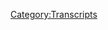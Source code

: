 {{DEFAULTSORT:
    #_TRANSCRIPT_0511:The 12/12 Rallies
}}{{Transcript
    | title         = [[511: The 12/12 Rallies]]
    | caption       = [https://knowledgefight.libsyn.com/511-the-1212-rallies Listen to this episode on Libsyn]
    | episodeNumber = [[511: The 12/12 Rallies|511]]
    | length        = 02:21:08
}}

{{MessageBox
    | header     = Warning: Bot Generated Content
    | text       = This transcript was automatically generated by transcription software and likely contains many mistakes and misattributions. Please check the audio for definitive quotes, attribution, and context.
    | image      = N3yvass4myg91.webp
    | imagewidth = 50px
    | id         = warning
}}

{{TranscriptBlock
    | name      = Unknown Speaker
    | timestamp = 00:00:00.000
    | text      = N-N-N-N-N-N-N-Knowledge Fight.
}}

{{TranscriptBlock
    | name      = Unknown Speaker
    | timestamp = 00:00:12.960
    | text      = Damn, Ed, Jordan, I am sweating.
}}

{{TranscriptBlock
    | name      = Unknown Speaker
    | timestamp = 00:00:18.039
    | text      = N-N-N-N-Knowledge Fight dot com.
}}

{{TranscriptBlock
    | name      = Unknown Speaker
    | timestamp = 00:00:20.480
    | text      = It's time to pray.
}}

{{TranscriptBlock
    | name      = Unknown Speaker
    | timestamp = 00:00:21.480
    | text      = I have great respect for knowledge fight.
}}

{{TranscriptBlock
    | name      = Unknown Speaker
    | timestamp = 00:00:23.920
    | text      = Knowledge fight.
}}

{{TranscriptBlock
    | name      = Unknown Speaker
    | timestamp = 00:00:24.920
    | text      = I'm sick of them posing as if they're the good guys saying we are the bad guys.
}}

{{TranscriptBlock
    | name      = Unknown Speaker
    | timestamp = 00:00:29.000
    | text      = Knowledge fight.
}}

{{TranscriptBlock
    | name      = Unknown Speaker
    | timestamp = 00:00:30.000
    | text      = Dan and Jordan.
}}

{{TranscriptBlock
    | name      = Unknown Speaker
    | timestamp = 00:00:31.000
    | text      = Knowledge fight.
}}

{{TranscriptBlock
    | name      = Unknown Speaker
    | timestamp = 00:00:32.000
    | text      = Riddle her.
}}

{{TranscriptBlock
    | name      = Unknown Speaker
    | timestamp = 00:00:33.000
    | text      = Riddle her.
}}

{{TranscriptBlock
    | name      = Unknown Speaker
    | timestamp = 00:00:34.000
    | text      = Riddle her.
}}

{{TranscriptBlock
    | name      = Unknown Speaker
    | timestamp = 00:00:35.000
    | text      = I need money.
}}

{{TranscriptBlock
    | name      = Unknown Speaker
    | timestamp = 00:00:36.000
    | text      = Riddle her.
}}

{{TranscriptBlock
    | name      = Unknown Speaker
    | timestamp = 00:00:37.000
    | text      = Riddle her.
}}

{{TranscriptBlock
    | name      = Unknown Speaker
    | timestamp = 00:00:38.000
    | text      = Riddle her.
}}

{{TranscriptBlock
    | name      = Unknown Speaker
    | timestamp = 00:00:39.000
    | text      = Andy and Kansas.
}}

{{TranscriptBlock
    | name      = Unknown Speaker
    | timestamp = 00:00:40.000
    | text      = Andy and Kansas.
}}

{{TranscriptBlock
    | name      = Unknown Speaker
    | timestamp = 00:00:41.000
    | text      = Stop it.
}}

{{TranscriptBlock
    | name      = Unknown Speaker
    | timestamp = 00:00:42.000
    | text      = Andy and Kansas.
}}

{{TranscriptBlock
    | name      = Unknown Speaker
    | timestamp = 00:00:43.000
    | text      = Andy and Kansas.
}}

{{TranscriptBlock
    | name      = Unknown Speaker
    | timestamp = 00:00:44.000
    | text      = It's time to pray.
}}

{{TranscriptBlock
    | name      = Unknown Speaker
    | timestamp = 00:00:45.000
    | text      = Andy and Kansas.
}}

{{TranscriptBlock
    | name      = Unknown Speaker
    | timestamp = 00:00:46.000
    | text      = You're on the air.
}}

{{TranscriptBlock
    | name      = Unknown Speaker
    | timestamp = 00:00:47.000
    | text      = Thanks for holding us.
}}

{{TranscriptBlock
    | name      = Unknown Speaker
    | timestamp = 00:00:48.000
    | text      = Hello, Alex.
}}

{{TranscriptBlock
    | name      = Unknown Speaker
    | timestamp = 00:00:49.000
    | text      = I'm a first time caller.
}}

{{TranscriptBlock
    | name      = Unknown Speaker
    | timestamp = 00:00:50.000
    | text      = I'm a huge fan.
}}

{{TranscriptBlock
    | name      = Unknown Speaker
    | timestamp = 00:00:51.000
    | text      = I love your room.
}}

{{TranscriptBlock
    | name      = Unknown Speaker
    | timestamp = 00:00:52.000
    | text      = Knowledge fight.
}}

{{TranscriptBlock
    | name      = Unknown Speaker
    | timestamp = 00:00:53.000
    | text      = N-N-N-N-Knowledge Fight dot com.
}}

{{TranscriptBlock
    | name      = Unknown Speaker
    | timestamp = 00:00:54.000
    | text      = N-N-N-N-N-Knowledge Fight dot com.
}}

{{TranscriptBlock
    | name      = Unknown Speaker
    | timestamp = 00:00:59.000
    | text      = I love you.
}}

{{TranscriptBlock
    | name      = Unknown Speaker
    | timestamp = 00:01:00.000
    | text      = Hey, everybody.
}}

{{TranscriptBlock
    | name      = Unknown Speaker
    | timestamp = 00:01:01.000
    | text      = Welcome back to Knowledge Fight.
}}

{{TranscriptBlock
    | name      = Unknown Speaker
    | timestamp = 00:01:02.000
    | text      = I'm Dan.
}}

{{TranscriptBlock
    | name      = Unknown Speaker
    | timestamp = 00:01:03.000
    | text      = I'm Jordan.
}}

{{TranscriptBlock
    | name      = Unknown Speaker
    | timestamp = 00:01:04.000
    | text      = We're a couple dudes.
}}

{{TranscriptBlock
    | name      = Unknown Speaker
    | timestamp = 00:01:05.000
    | text      = We like to sit around, take novelty beverages, and talk a little bit about Alex Jones.
}}

{{TranscriptBlock
    | name      = Unknown Speaker
    | timestamp = 00:01:06.000
    | text      = Oh, indeed we are, Dan.
}}

{{TranscriptBlock
    | name      = Unknown Speaker
    | timestamp = 00:01:07.000
    | text      = Jordan.
}}

{{TranscriptBlock
    | name      = Unknown Speaker
    | timestamp = 00:01:08.000
    | text      = Dan.
}}

{{TranscriptBlock
    | name      = Unknown Speaker
    | timestamp = 00:01:09.000
    | text      = Jordan.
}}

{{TranscriptBlock
    | name      = Unknown Speaker
    | timestamp = 00:01:10.000
    | text      = Quick question for you.
}}

{{TranscriptBlock
    | name      = Unknown Speaker
    | timestamp = 00:01:11.000
    | text      = What's up?
}}

{{TranscriptBlock
    | name      = Unknown Speaker
    | timestamp = 00:01:12.000
    | text      = What's your bright spot today?
}}

{{TranscriptBlock
    | name      = Unknown Speaker
    | timestamp = 00:01:13.000
    | text      = My bright spot today is cereals.
}}

{{TranscriptBlock
    | name      = Unknown Speaker
    | timestamp = 00:01:14.000
    | text      = Okay.
}}

{{TranscriptBlock
    | name      = Unknown Speaker
    | timestamp = 00:01:15.000
    | text      = I have gone...
}}

{{TranscriptBlock
    | name      = Unknown Speaker
    | timestamp = 00:01:16.000
    | text      = Like the old radio cereals?
}}

{{TranscriptBlock
    | name      = Unknown Speaker
    | timestamp = 00:01:17.000
    | text      = Like the shadow?
}}

{{TranscriptBlock
    | name      = Unknown Speaker
    | timestamp = 00:01:18.000
    | text      = Like the...
}}

{{TranscriptBlock
    | name      = Unknown Speaker
    | timestamp = 00:01:19.000
    | text      = I wish that was what I was saying.
}}

{{TranscriptBlock
    | name      = Unknown Speaker
    | timestamp = 00:01:20.000
    | text      = No, I'm talking about breakfasts.
}}

{{TranscriptBlock
    | name      = Unknown Speaker
    | timestamp = 00:01:21.000
    | text      = Oh.
}}

{{TranscriptBlock
    | name      = Unknown Speaker
    | timestamp = 00:01:22.000
    | text      = I mentioned to you that I have been exploring the world of ordering groceries for the sake
}}

{{TranscriptBlock
    | name      = Unknown Speaker
    | timestamp = 00:01:28.920
    | text      = of safety.
}}

{{TranscriptBlock
    | name      = Unknown Speaker
    | timestamp = 00:01:29.920
    | text      = COVID.
}}

{{TranscriptBlock
    | name      = Unknown Speaker
    | timestamp = 00:01:30.920
    | text      = And one of the things that has led me to do is more browsing than maybe I'm used to at
}}

{{TranscriptBlock
    | name      = Unknown Speaker
    | timestamp = 00:01:35.599
    | text      = a grocery store.
}}

{{TranscriptBlock
    | name      = Unknown Speaker
    | timestamp = 00:01:36.599
    | text      = Sure.
}}

{{TranscriptBlock
    | name      = Unknown Speaker
    | timestamp = 00:01:37.599
    | text      = Sure.
}}

{{TranscriptBlock
    | name      = Unknown Speaker
    | timestamp = 00:01:38.599
    | text      = I kind of get in and get out at a grocery store, generally.
}}

{{TranscriptBlock
    | name      = Unknown Speaker
    | timestamp = 00:01:40.599
    | text      = Absolutely.
}}

{{TranscriptBlock
    | name      = Unknown Speaker
    | timestamp = 00:01:41.599
    | text      = I kind of know what I'm looking for, and I don't eat that many different foods.
}}

{{TranscriptBlock
    | name      = Unknown Speaker
    | timestamp = 00:01:45.879
    | text      = Wearing blinders at the grocery store.
}}

{{TranscriptBlock
    | name      = Unknown Speaker
    | timestamp = 00:01:47.480
    | text      = Go to the frozen pizza section, kachunk, kachunk.
}}

{{TranscriptBlock
    | name      = Unknown Speaker
    | timestamp = 00:01:50.480
    | text      = And go home.
}}

{{TranscriptBlock
    | name      = Unknown Speaker
    | timestamp = 00:01:51.480
    | text      = Yes.
}}

{{TranscriptBlock
    | name      = Unknown Speaker
    | timestamp = 00:01:52.480
    | text      = I'm browsing through.
}}

{{TranscriptBlock
    | name      = Unknown Speaker
    | timestamp = 00:01:53.480
    | text      = I've noticed that there are a number of cereals now that really excite me, but also offend
}}

{{TranscriptBlock
    | name      = Unknown Speaker
    | timestamp = 00:01:59.400
    | text      = me.
}}

{{TranscriptBlock
    | name      = Unknown Speaker
    | timestamp = 00:02:00.400
    | text      = Okay.
}}

{{TranscriptBlock
    | name      = Unknown Speaker
    | timestamp = 00:02:01.400
    | text      = All right.
}}

{{TranscriptBlock
    | name      = Unknown Speaker
    | timestamp = 00:02:02.400
    | text      = All right.
}}

{{TranscriptBlock
    | name      = Unknown Speaker
    | timestamp = 00:02:03.400
    | text      = These are the cereals where everybody is playing each other's game.
}}

{{TranscriptBlock
    | name      = Unknown Speaker
    | timestamp = 00:02:06.200
    | text      = Okay.
}}

{{TranscriptBlock
    | name      = Unknown Speaker
    | timestamp = 00:02:07.200
    | text      = Everyone is in each other's lanes, and I don't know what's going on.
}}

{{TranscriptBlock
    | name      = Unknown Speaker
    | timestamp = 00:02:09.400
    | text      = Oh, do you mean like Kellogg's Rice Krispies will suddenly have like a peanut butter ball
}}

{{TranscriptBlock
    | name      = Unknown Speaker
    | timestamp = 00:02:16.000
    | text      = version?
}}

{{TranscriptBlock
    | name      = Unknown Speaker
    | timestamp = 00:02:17.000
    | text      = Yes.
}}

{{TranscriptBlock
    | name      = Unknown Speaker
    | timestamp = 00:02:18.000
    | text      = Yes.
}}

{{TranscriptBlock
    | name      = Unknown Speaker
    | timestamp = 00:02:19.000
    | text      = And you're like, no, no, that's Reese's Puffs.
}}

{{TranscriptBlock
    | name      = Unknown Speaker
    | timestamp = 00:02:20.000
    | text      = You stay the fuck out of here, Rice Krispies.
}}

{{TranscriptBlock
    | name      = Unknown Speaker
    | timestamp = 00:02:21.000
    | text      = And you have like Fruit Loops with marshmallows.
}}

{{TranscriptBlock
    | name      = Unknown Speaker
    | timestamp = 00:02:22.319
    | text      = Yeah, and you're wrong.
}}

{{TranscriptBlock
    | name      = Unknown Speaker
    | timestamp = 00:02:23.800
    | text      = You're working Lucky Chimes side of the street.
}}

{{TranscriptBlock
    | name      = Unknown Speaker
    | timestamp = 00:02:25.800
    | text      = What are you doing here?
}}

{{TranscriptBlock
    | name      = Unknown Speaker
    | timestamp = 00:02:27.120
    | text      = Yes.
}}

{{TranscriptBlock
    | name      = Unknown Speaker
    | timestamp = 00:02:28.120
    | text      = Yeah, yeah, yeah.
}}

{{TranscriptBlock
    | name      = Unknown Speaker
    | timestamp = 00:02:29.120
    | text      = And it's weird because when I was a kid, I probably would have loved this.
}}

{{TranscriptBlock
    | name      = Unknown Speaker
    | timestamp = 00:02:31.280
    | text      = Oh, gone ape shit.
}}

{{TranscriptBlock
    | name      = Unknown Speaker
    | timestamp = 00:02:32.280
    | text      = Yeah, but now as a 36-year-old man, I'm looking at this and I'm like, God, I gotta try it,
}}

{{TranscriptBlock
    | name      = Unknown Speaker
    | timestamp = 00:02:38.159
    | text      = but I don't want to.
}}

{{TranscriptBlock
    | name      = Unknown Speaker
    | timestamp = 00:02:39.159
    | text      = No, it's the worst.
}}

{{TranscriptBlock
    | name      = Unknown Speaker
    | timestamp = 00:02:41.560
    | text      = Everybody's fighting on a corner war.
}}

{{TranscriptBlock
    | name      = Unknown Speaker
    | timestamp = 00:02:43.199
    | text      = It's the drug war all over again.
}}

{{TranscriptBlock
    | name      = Unknown Speaker
    | timestamp = 00:02:45.000
    | text      = One thing I was thinking about doing, but I'm not sure I'm going to be able to pull
}}

{{TranscriptBlock
    | name      = Unknown Speaker
    | timestamp = 00:02:47.879
    | text      = it off because I don't know if I'll actually be able to get all of them.
}}

{{TranscriptBlock
    | name      = Unknown Speaker
    | timestamp = 00:02:51.819
    | text      = And I don't know how many of these hybrids there are, but it seems like there's a bunch.
}}

{{TranscriptBlock
    | name      = Unknown Speaker
    | timestamp = 00:02:56.280
    | text      = I was thinking about trying to get a bunch and seeing who steals other people's gimmicks
}}

{{TranscriptBlock
    | name      = Unknown Speaker
    | timestamp = 00:03:01.199
    | text      = best.
}}

{{TranscriptBlock
    | name      = Unknown Speaker
    | timestamp = 00:03:02.199
    | text      = Okay.
}}

{{TranscriptBlock
    | name      = Unknown Speaker
    | timestamp = 00:03:03.199
    | text      = All right.
}}

{{TranscriptBlock
    | name      = Unknown Speaker
    | timestamp = 00:03:04.599
    | text      = Does Frosted Flakes, is that improved with marshmallows?
}}

{{TranscriptBlock
    | name      = Unknown Speaker
    | timestamp = 00:03:09.599
    | text      = I don't know how it would work.
}}

{{TranscriptBlock
    | name      = Unknown Speaker
    | timestamp = 00:03:10.599
    | text      = I'll tell you, the Chocolate Frosted Flakes, I tried those, absolutely disgusting.
}}

{{TranscriptBlock
    | name      = Unknown Speaker
    | timestamp = 00:03:15.120
    | text      = They're delicious for the first three bites and then you're like, I'm not four years
}}

{{TranscriptBlock
    | name      = Unknown Speaker
    | timestamp = 00:03:19.280
    | text      = old anymore, so this much sugar is going to kill me.
}}

{{TranscriptBlock
    | name      = Unknown Speaker
    | timestamp = 00:03:21.240
    | text      = Yeah.
}}

{{TranscriptBlock
    | name      = Unknown Speaker
    | timestamp = 00:03:22.240
    | text      = I'm going to go with a no.
}}

{{TranscriptBlock
    | name      = Unknown Speaker
    | timestamp = 00:03:23.240
    | text      = I think that there's probably a lot of that in what I would find.
}}

{{TranscriptBlock
    | name      = Unknown Speaker
    | timestamp = 00:03:26.039
    | text      = I did get the Lucky Charms, but with the regular pieces that aren't marshmallows are like
}}

{{TranscriptBlock
    | name      = Unknown Speaker
    | timestamp = 00:03:35.000
    | text      = honey.
}}

{{TranscriptBlock
    | name      = Unknown Speaker
    | timestamp = 00:03:36.000
    | text      = Oh, were those good?
}}

{{TranscriptBlock
    | name      = Unknown Speaker
    | timestamp = 00:03:37.000
    | text      = No.
}}

{{TranscriptBlock
    | name      = Unknown Speaker
    | timestamp = 00:03:38.000
    | text      = Kind of just like, I like regular Lucky Charms.
}}

{{TranscriptBlock
    | name      = Unknown Speaker
    | timestamp = 00:03:44.360
    | text      = They're good.
}}

{{TranscriptBlock
    | name      = Unknown Speaker
    | timestamp = 00:03:45.360
    | text      = They're magically delicious.
}}

{{TranscriptBlock
    | name      = Unknown Speaker
    | timestamp = 00:03:46.360
    | text      = I do like how many people are trying new stuff, whatever.
}}

{{TranscriptBlock
    | name      = Unknown Speaker
    | timestamp = 00:03:49.639
    | text      = It's like, guys, I have been with Lucky Charms for four, it's like I've been smoking Newport
}}

{{TranscriptBlock
    | name      = Unknown Speaker
    | timestamp = 00:03:54.439
    | text      = since I was nine years old and you guys are going to come up with some bullshit.
}}

{{TranscriptBlock
    | name      = Unknown Speaker
    | timestamp = 00:03:57.639
    | text      = Like the camel crush, the first time the camel crush happened, I'm like, this is an affront
}}

{{TranscriptBlock
    | name      = Unknown Speaker
    | timestamp = 00:04:01.300
    | text      = against God.
}}

{{TranscriptBlock
    | name      = Unknown Speaker
    | timestamp = 00:04:02.300
    | text      = How dare you combine these two flavors?
}}

{{TranscriptBlock
    | name      = Unknown Speaker
    | timestamp = 00:04:05.000
    | text      = It's wrong.
}}

{{TranscriptBlock
    | name      = Unknown Speaker
    | timestamp = 00:04:06.000
    | text      = But then.
}}

{{TranscriptBlock
    | name      = Unknown Speaker
    | timestamp = 00:04:07.000
    | text      = They're great.
}}

{{TranscriptBlock
    | name      = Unknown Speaker
    | timestamp = 00:04:08.000
    | text      = Yeah.
}}

{{TranscriptBlock
    | name      = Unknown Speaker
    | timestamp = 00:04:09.000
    | text      = So maybe you should try all these series.
}}

{{TranscriptBlock
    | name      = Unknown Speaker
    | timestamp = 00:04:10.000
    | text      = Yeah, I know you should.
}}

{{TranscriptBlock
    | name      = Unknown Speaker
    | timestamp = 00:04:11.000
    | text      = So what about you?
}}

{{TranscriptBlock
    | name      = Unknown Speaker
    | timestamp = 00:04:12.000
    | text      = The next spot, Dan, is The Avalanche has released a new album.
}}

{{TranscriptBlock
    | name      = Unknown Speaker
    | timestamp = 00:04:15.479
    | text      = The Avalanche has released two albums in one decade, Dan.
}}

{{TranscriptBlock
    | name      = Unknown Speaker
    | timestamp = 00:04:19.399
    | text      = That's insane.
}}

{{TranscriptBlock
    | name      = Unknown Speaker
    | timestamp = 00:04:20.399
    | text      = Below in your mind, isn't it?
}}

{{TranscriptBlock
    | name      = Unknown Speaker
    | timestamp = 00:04:21.399
    | text      = Yeah, I was like, wow, 15 years between Since I Left You and whatever they came out with
}}

{{TranscriptBlock
    | name      = Unknown Speaker
    | timestamp = 00:04:26.879
    | text      = second.
}}

{{TranscriptBlock
    | name      = Unknown Speaker
    | timestamp = 00:04:27.879
    | text      = Yeah, Wildflower.
}}

{{TranscriptBlock
    | name      = Unknown Speaker
    | timestamp = 00:04:28.879
    | text      = Yeah, yeah.
}}

{{TranscriptBlock
    | name      = Unknown Speaker
    | timestamp = 00:04:29.879
    | text      = Wow.
}}

{{TranscriptBlock
    | name      = Unknown Speaker
    | timestamp = 00:04:30.879
    | text      = Yeah, yeah.
}}

{{TranscriptBlock
    | name      = Unknown Speaker
    | timestamp = 00:04:31.879
    | text      = And then just now, We Will Always Love You released Friday, absolutely fantastic.
}}

{{TranscriptBlock
    | name      = Unknown Speaker
    | timestamp = 00:04:36.920
    | text      = That's cool.
}}

{{TranscriptBlock
    | name      = Unknown Speaker
    | timestamp = 00:04:37.920
    | text      = I don't want to be a hater, but I didn't really like their second album as much as I liked
}}

{{TranscriptBlock
    | name      = Unknown Speaker
    | timestamp = 00:04:41.920
    | text      = Since I Left You back when I used to smoke a lot of weed when I was younger.
}}

{{TranscriptBlock
    | name      = Unknown Speaker
    | timestamp = 00:04:45.279
    | text      = I mean, Since I Left You was kind of genre busting in that they really took sampling
}}

{{TranscriptBlock
    | name      = Unknown Speaker
    | timestamp = 00:04:50.060
    | text      = too far.
}}

{{TranscriptBlock
    | name      = Unknown Speaker
    | timestamp = 00:04:51.060
    | text      = Yeah.
}}

{{TranscriptBlock
    | name      = Unknown Speaker
    | timestamp = 00:04:52.060
    | text      = They were like, hey, what if...
}}

{{TranscriptBlock
    | name      = Unknown Speaker
    | timestamp = 00:04:53.060
    | text      = No, no, no.
}}

{{TranscriptBlock
    | name      = Unknown Speaker
    | timestamp = 00:04:54.060
    | text      = I know you like the Amen break and we'll strengthen it.
}}

{{TranscriptBlock
    | name      = Unknown Speaker
    | timestamp = 00:04:55.860
    | text      = What if instead we took 48 milliseconds and combined it with 48 milliseconds of 10 million
}}

{{TranscriptBlock
    | name      = Unknown Speaker
    | timestamp = 00:05:01.560
    | text      = other songs?
}}

{{TranscriptBlock
    | name      = Unknown Speaker
    | timestamp = 00:05:02.560
    | text      = Yeah.
}}

{{TranscriptBlock
    | name      = Unknown Speaker
    | timestamp = 00:05:03.560
    | text      = And like I was just the right age and like I said, smoking tons of weed and Frontier
}}

{{TranscriptBlock
    | name      = Unknown Speaker
    | timestamp = 00:05:07.319
    | text      = Psychiatrist like blew my mind.
}}

{{TranscriptBlock
    | name      = Unknown Speaker
    | timestamp = 00:05:09.240
    | text      = It blew everybody's mind.
}}

{{TranscriptBlock
    | name      = Unknown Speaker
    | timestamp = 00:05:10.720
    | text      = How did you get that parent?
}}

{{TranscriptBlock
    | name      = Unknown Speaker
    | timestamp = 00:05:12.439
    | text      = Yeah, yeah, yeah.
}}

{{TranscriptBlock
    | name      = Unknown Speaker
    | timestamp = 00:05:13.439
    | text      = The music video of it was so bizarre.
}}

{{TranscriptBlock
    | name      = Unknown Speaker
    | timestamp = 00:05:15.800
    | text      = Yeah, yeah, yeah.
}}

{{TranscriptBlock
    | name      = Unknown Speaker
    | timestamp = 00:05:17.279
    | text      = Totally.
}}

{{TranscriptBlock
    | name      = Unknown Speaker
    | timestamp = 00:05:18.279
    | text      = I don't know how any other album they made could not kind of be a letdown based on the
}}

{{TranscriptBlock
    | name      = Unknown Speaker
    | timestamp = 00:05:22.800
    | text      = experience of that at that time.
}}

{{TranscriptBlock
    | name      = Unknown Speaker
    | timestamp = 00:05:24.839
    | text      = Sure, sure.
}}

{{TranscriptBlock
    | name      = Unknown Speaker
    | timestamp = 00:05:25.839
    | text      = But I'll try and have an open mind for this other one.
}}

{{TranscriptBlock
    | name      = Unknown Speaker
    | timestamp = 00:05:28.519
    | text      = You know, in 2001 you thought they were mind-melting geniuses who were going to change music forever
}}

{{TranscriptBlock
    | name      = Unknown Speaker
    | timestamp = 00:05:34.079
    | text      = and then their next album was a really good album if you were good producers, but it's
}}

{{TranscriptBlock
    | name      = Unknown Speaker
    | timestamp = 00:05:38.600
    | text      = not, you know, genre-busting, era-defining stuff.
}}

{{TranscriptBlock
    | name      = Unknown Speaker
    | timestamp = 00:05:42.360
    | text      = I think the problem is the decade in between.
}}

{{TranscriptBlock
    | name      = Unknown Speaker
    | timestamp = 00:05:45.720
    | text      = Like if you put out a sophomore album that's just serviceable or just good the next year,
}}

{{TranscriptBlock
    | name      = Unknown Speaker
    | timestamp = 00:05:52.120
    | text      = it's more understandable than like waiting for Chinese democracy and it just being, just
}}

{{TranscriptBlock
    | name      = Unknown Speaker
    | timestamp = 00:05:57.800
    | text      = being eh.
}}

{{TranscriptBlock
    | name      = Unknown Speaker
    | timestamp = 00:05:58.800
    | text      = You can't do that.
}}

{{TranscriptBlock
    | name      = Unknown Speaker
    | timestamp = 00:06:00.639
    | text      = That is fair.
}}

{{TranscriptBlock
    | name      = Unknown Speaker
    | timestamp = 00:06:01.639
    | text      = That's fair.
}}

{{TranscriptBlock
    | name      = Unknown Speaker
    | timestamp = 00:06:02.639
    | text      = This one's really good though.
}}

{{TranscriptBlock
    | name      = Unknown Speaker
    | timestamp = 00:06:03.639
    | text      = You can't live up to that hype.
}}

{{TranscriptBlock
    | name      = Unknown Speaker
    | timestamp = 00:06:04.639
    | text      = It's tough.
}}

{{TranscriptBlock
    | name      = Unknown Speaker
    | timestamp = 00:06:05.639
    | text      = This one's great.
}}

{{TranscriptBlock
    | name      = Unknown Speaker
    | timestamp = 00:06:06.639
    | text      = They got a bunch of really good guests on it.
}}

{{TranscriptBlock
    | name      = Unknown Speaker
    | timestamp = 00:06:07.920
    | text      = They do a lot of like classic trip-hop stuff.
}}

{{TranscriptBlock
    | name      = Unknown Speaker
    | timestamp = 00:06:10.480
    | text      = It almost sounds a little Portishead-y.
}}

{{TranscriptBlock
    | name      = Unknown Speaker
    | timestamp = 00:06:12.040
    | text      = They get tricky to do a verse.
}}

{{TranscriptBlock
    | name      = Unknown Speaker
    | timestamp = 00:06:14.199
    | text      = Then they go full disco.
}}

{{TranscriptBlock
    | name      = Unknown Speaker
    | timestamp = 00:06:16.600
    | text      = They got some disco and then they got some classic avalanches walking songs, which is
}}

{{TranscriptBlock
    | name      = Unknown Speaker
    | timestamp = 00:06:20.199
    | text      = what the avalanches do best.
}}

{{TranscriptBlock
    | name      = Unknown Speaker
    | timestamp = 00:06:21.879
    | text      = I'll check it out.
}}

{{TranscriptBlock
    | name      = Unknown Speaker
    | timestamp = 00:06:22.879
    | text      = So, Jordan, today we've got an interesting episode to go over.
}}

{{TranscriptBlock
    | name      = Unknown Speaker
    | timestamp = 00:06:25.279
    | text      = We're going to be talking about The Weeknd with the band.
}}

{{TranscriptBlock
    | name      = Unknown Speaker
    | timestamp = 00:06:28.120
    | text      = The band?
}}

{{TranscriptBlock
    | name      = Unknown Speaker
    | timestamp = 00:06:29.120
    | text      = Yes.
}}

{{TranscriptBlock
    | name      = Unknown Speaker
    | timestamp = 00:06:30.120
    | text      = He's that guy.
}}

{{TranscriptBlock
    | name      = Unknown Speaker
    | timestamp = 00:06:31.120
    | text      = Genre-busting!
}}

{{TranscriptBlock
    | name      = Unknown Speaker
    | timestamp = 00:06:32.120
    | text      = He was!
}}

{{TranscriptBlock
    | name      = Unknown Speaker
    | timestamp = 00:06:33.120
    | text      = Okay, back in 2007, whenever his first EP's dropped.
}}

{{TranscriptBlock
    | name      = Unknown Speaker
    | timestamp = 00:06:36.680
    | text      = I don't know enough about The Weeknd.
}}

{{TranscriptBlock
    | name      = Unknown Speaker
    | timestamp = 00:06:38.720
    | text      = I know quite a bit.
}}

{{TranscriptBlock
    | name      = Unknown Speaker
    | timestamp = 00:06:39.720
    | text      = We're going to be talking about the day that was 12-12-2020.
}}

{{TranscriptBlock
    | name      = Unknown Speaker
    | timestamp = 00:06:45.800
    | text      = The day out on DC's...
}}

{{TranscriptBlock
    | name      = Unknown Speaker
    | timestamp = 00:06:48.740
    | text      = Alex didn't move to DC.
}}

{{TranscriptBlock
    | name      = Unknown Speaker
    | timestamp = 00:06:50.040
    | text      = No, I didn't think so.
}}

{{TranscriptBlock
    | name      = Unknown Speaker
    | timestamp = 00:06:51.680
    | text      = But he did go to DC.
}}

{{TranscriptBlock
    | name      = Unknown Speaker
    | timestamp = 00:06:53.319
    | text      = I assumed he would go.
}}

{{TranscriptBlock
    | name      = Unknown Speaker
    | timestamp = 00:06:54.720
    | text      = And so today we're going to be taking a look at some of the events on the nation's capital.
}}

{{TranscriptBlock
    | name      = Unknown Speaker
    | timestamp = 00:06:59.839
    | text      = Oh boy.
}}

{{TranscriptBlock
    | name      = Unknown Speaker
    | timestamp = 00:07:00.839
    | text      = But first, before we get to that, let's take a moment, Jordan, to say thank you to some
}}

{{TranscriptBlock
    | name      = Unknown Speaker
    | timestamp = 00:07:03.259
    | text      = folks who have signed up and are supporting the show.
}}

{{TranscriptBlock
    | name      = Unknown Speaker
    | timestamp = 00:07:04.800
    | text      = Oh, that's a great idea.
}}

{{TranscriptBlock
    | name      = Unknown Speaker
    | timestamp = 00:07:05.800
    | text      = So first, Bamboozer, thank you so much.
}}

{{TranscriptBlock
    | name      = Unknown Speaker
    | timestamp = 00:07:07.600
    | text      = You are now a policy wonk.
}}

{{TranscriptBlock
    | name      = Unknown Speaker
    | timestamp = 00:07:08.680
    | text      = I'm a policy wonk.
}}

{{TranscriptBlock
    | name      = Unknown Speaker
    | timestamp = 00:07:09.720
    | text      = Thanks Bamboozer!
}}

{{TranscriptBlock
    | name      = Unknown Speaker
    | timestamp = 00:07:10.720
    | text      = Thank you.
}}

{{TranscriptBlock
    | name      = Unknown Speaker
    | timestamp = 00:07:11.720
    | text      = Next, Jim F. thank you so much.
}}

{{TranscriptBlock
    | name      = Unknown Speaker
    | timestamp = 00:07:12.800
    | text      = You are now a policy wonk.
}}

{{TranscriptBlock
    | name      = Unknown Speaker
    | timestamp = 00:07:14.160
    | text      = I'm a policy wonk.
}}

{{TranscriptBlock
    | name      = Unknown Speaker
    | timestamp = 00:07:15.319
    | text      = Thanks Jim!
}}

{{TranscriptBlock
    | name      = Unknown Speaker
    | timestamp = 00:07:16.319
    | text      = Thank you!
}}

{{TranscriptBlock
    | name      = Unknown Speaker
    | timestamp = 00:07:17.319
    | text      = Next, Ryon H. thank you so much.
}}

{{TranscriptBlock
    | name      = Unknown Speaker
    | timestamp = 00:07:18.319
    | text      = You are now a policy wonk.
}}

{{TranscriptBlock
    | name      = Unknown Speaker
    | timestamp = 00:07:19.759
    | text      = I'm a policy wonk.
}}

{{TranscriptBlock
    | name      = Unknown Speaker
    | timestamp = 00:07:20.879
    | text      = Thank you RyRy!
}}

{{TranscriptBlock
    | name      = Unknown Speaker
    | timestamp = 00:07:21.879
    | text      = That's what I'm calling old Ryons come on.
}}

{{TranscriptBlock
    | name      = Unknown Speaker
    | timestamp = 00:07:23.600
    | text      = Next, it could be Jel J-E-L-L-E.
}}

{{TranscriptBlock
    | name      = Unknown Speaker
    | timestamp = 00:07:28.319
    | text      = I think it's probably Jel.
}}

{{TranscriptBlock
    | name      = Unknown Speaker
    | timestamp = 00:07:29.660
    | text      = Thank you so much.
}}

{{TranscriptBlock
    | name      = Unknown Speaker
    | timestamp = 00:07:31.139
    | text      = You are now a policy wonk.
}}

{{TranscriptBlock
    | name      = Unknown Speaker
    | timestamp = 00:07:32.319
    | text      = I'm a policy wonk!
}}

{{TranscriptBlock
    | name      = Unknown Speaker
    | timestamp = 00:07:33.319
    | text      = Thank you very much!
}}

{{TranscriptBlock
    | name      = Unknown Speaker
    | timestamp = 00:07:34.319
    | text      = Could be a reference to Cats!
}}

{{TranscriptBlock
    | name      = Unknown Speaker
    | timestamp = 00:07:35.420
    | text      = I'm gonna go with Jelle.
}}

{{TranscriptBlock
    | name      = Unknown Speaker
    | timestamp = 00:07:36.660
    | text      = Could be a Jellicle.
}}

{{TranscriptBlock
    | name      = Unknown Speaker
    | timestamp = 00:07:37.660
    | text      = I'm gonna go with Jelle.
}}

{{TranscriptBlock
    | name      = Unknown Speaker
    | timestamp = 00:07:38.660
    | text      = This could be a Jellicle Wonk.
}}

{{TranscriptBlock
    | name      = Unknown Speaker
    | timestamp = 00:07:40.300
    | text      = It could be a Jellicle Wonk.
}}

{{TranscriptBlock
    | name      = Unknown Speaker
    | timestamp = 00:07:41.660
    | text      = I don't know if they had one of those in the original Cats, though.
}}

{{TranscriptBlock
    | name      = Unknown Speaker
    | timestamp = 00:07:44.300
    | text      = Next, Kabir S. Thank you so much, you are now a Policy Wonk.
}}

{{TranscriptBlock
    | name      = Unknown Speaker
    | timestamp = 00:07:47.540
    | text      = I'm a Policy Wonk!
}}

{{TranscriptBlock
    | name      = Unknown Speaker
    | timestamp = 00:07:48.540
    | text      = Thanks Kabir!
}}

{{TranscriptBlock
    | name      = Unknown Speaker
    | timestamp = 00:07:49.540
    | text      = Thank you!
}}

{{TranscriptBlock
    | name      = Unknown Speaker
    | timestamp = 00:07:50.540
    | text      = Next, Will O. Thank you so much, you are now a Policy Wonk.
}}

{{TranscriptBlock
    | name      = Unknown Speaker
    | timestamp = 00:07:52.459
    | text      = I'm a Policy Wonk!
}}

{{TranscriptBlock
    | name      = Unknown Speaker
    | timestamp = 00:07:53.459
    | text      = Thanks Will!
}}

{{TranscriptBlock
    | name      = Unknown Speaker
    | timestamp = 00:07:54.459
    | text      = Thank you!
}}

{{TranscriptBlock
    | name      = Unknown Speaker
    | timestamp = 00:07:55.459
    | text      = Next, Rebecca O. Thank you so much.
}}

{{TranscriptBlock
    | name      = Unknown Speaker
    | timestamp = 00:07:56.459
    | text      = No relation.
}}

{{TranscriptBlock
    | name      = Unknown Speaker
    | timestamp = 00:07:57.459
    | text      = Okay.
}}

{{TranscriptBlock
    | name      = Unknown Speaker
    | timestamp = 00:07:58.459
    | text      = Uh, thank you, you're a Policy Wonk.
}}

{{TranscriptBlock
    | name      = Unknown Speaker
    | timestamp = 00:07:59.459
    | text      = I'm a Policy Wonk!
}}

{{TranscriptBlock
    | name      = Unknown Speaker
    | timestamp = 00:08:00.459
    | text      = Thanks Rebecca!
}}

{{TranscriptBlock
    | name      = Unknown Speaker
    | timestamp = 00:08:01.459
    | text      = Thank you!
}}

{{TranscriptBlock
    | name      = Unknown Speaker
    | timestamp = 00:08:02.459
    | text      = Thank you to a couple of people who donated on Elevated Love and we appreciate that very
}}

{{TranscriptBlock
    | name      = Unknown Speaker
    | timestamp = 00:08:05.860
    | text      = much.
}}

{{TranscriptBlock
    | name      = Unknown Speaker
    | timestamp = 00:08:06.860
    | text      = So, Andy K. Thank you so much, you are now a Technocrat.
}}

{{TranscriptBlock
    | name      = Unknown Speaker
    | timestamp = 00:08:08.459
    | text      = And it goes on.
}}

{{TranscriptBlock
    | name      = Unknown Speaker
    | timestamp = 00:08:10.379
    | text      = Thank you so much, you are now a Technocrat.
}}

{{TranscriptBlock
    | name      = Unknown Speaker
    | timestamp = 00:08:12.300
    | text      = I'm a Policy Wonk.
}}

{{TranscriptBlock
    | name      = Unknown Speaker
    | timestamp = 00:08:13.300
    | text      = Crikey, mate, that's fantastic.
}}

{{TranscriptBlock
    | name      = Unknown Speaker
    | timestamp = 00:08:14.300
    | text      = Have yourself a brew.
}}

{{TranscriptBlock
    | name      = Unknown Speaker
    | timestamp = 00:08:15.300
    | text      = How's your 401k doing, bro?
}}

{{TranscriptBlock
    | name      = Unknown Speaker
    | timestamp = 00:08:16.300
    | text      = Alright, we gotta go full tilt boogie on this, Watson, alright?
}}

{{TranscriptBlock
    | name      = Unknown Speaker
    | timestamp = 00:08:17.300
    | text      = Let's just get down to business.
}}

{{TranscriptBlock
    | name      = Unknown Speaker
    | timestamp = 00:08:18.300
    | text      = We ain't making that money off that heroin.
}}

{{TranscriptBlock
    | name      = Unknown Speaker
    | timestamp = 00:08:19.300
    | text      = Why you pimps so good?
}}

{{TranscriptBlock
    | name      = Unknown Speaker
    | timestamp = 00:08:20.300
    | text      = My neck is freakishly large.
}}

{{TranscriptBlock
    | name      = Unknown Speaker
    | timestamp = 00:08:21.300
    | text      = I declare info war on you.
}}

{{TranscriptBlock
    | name      = Unknown Speaker
    | timestamp = 00:08:22.300
    | text      = Thank you so much, Andy.
}}

{{TranscriptBlock
    | name      = Unknown Speaker
    | timestamp = 00:08:23.300
    | text      = And thank you so much, Andy.
}}

{{TranscriptBlock
    | name      = Unknown Speaker
    | timestamp = 00:08:24.300
    | text      = Thank you so much, Andy.
}}

{{TranscriptBlock
    | name      = Unknown Speaker
    | timestamp = 00:08:25.300
    | text      = Thank you so much, Andy.
}}

{{TranscriptBlock
    | name      = Unknown Speaker
    | timestamp = 00:08:26.300
    | text      = Thank you so much, Andy.
}}

{{TranscriptBlock
    | name      = Unknown Speaker
    | timestamp = 00:08:27.300
    | text      = Thank you so much, Andy, and thank you so much, and it goes on.
}}

{{TranscriptBlock
    | name      = Unknown Speaker
    | timestamp = 00:08:32.980
    | text      = Yes, thank you very much to the both of you.
}}

{{TranscriptBlock
    | name      = Unknown Speaker
    | timestamp = 00:08:34.539
    | text      = If you're out there listening and you're thinking, hey, I enjoy the show, I'd like to support
}}

{{TranscriptBlock
    | name      = Unknown Speaker
    | timestamp = 00:08:36.820
    | text      = these gents too, you can do that by going to our website, knowledgefight.com, clicking
}}

{{TranscriptBlock
    | name      = Unknown Speaker
    | timestamp = 00:08:39.580
    | text      = the button that says support the show, or...
}}

{{TranscriptBlock
    | name      = Unknown Speaker
    | timestamp = 00:08:41.179
    | text      = Or what you could do is you could go to a record store, go back into the back part of
}}

{{TranscriptBlock
    | name      = Unknown Speaker
    | timestamp = 00:08:45.019
    | text      = the record store, start searching through all your favorite bands, maybe some disco
}}

{{TranscriptBlock
    | name      = Unknown Speaker
    | timestamp = 00:08:49.259
    | text      = bands, maybe some esoteric stuff that other people haven't seen, find some generosity
}}

{{TranscriptBlock
    | name      = Unknown Speaker
    | timestamp = 00:08:53.820
    | text      = in there.
}}

{{TranscriptBlock
    | name      = Unknown Speaker
    | timestamp = 00:08:54.820
    | text      = Get a little bits of the best generosity from each one of those little crates over there,
}}

{{TranscriptBlock
    | name      = Unknown Speaker
    | timestamp = 00:08:58.860
    | text      = combine it together to make something amazingly generous, and take it to your local bail fund
}}

{{TranscriptBlock
    | name      = Unknown Speaker
    | timestamp = 00:09:03.860
    | text      = or charity.
}}

{{TranscriptBlock
    | name      = Unknown Speaker
    | timestamp = 00:09:04.860
    | text      = Bigging in the crates!
}}

{{TranscriptBlock
    | name      = Unknown Speaker
    | timestamp = 00:09:05.860
    | text      = Yep.
}}

{{TranscriptBlock
    | name      = Unknown Speaker
    | timestamp = 00:09:06.860
    | text      = Uh, great.
}}

{{TranscriptBlock
    | name      = Unknown Speaker
    | timestamp = 00:09:07.860
    | text      = Yeah.
}}

{{TranscriptBlock
    | name      = Unknown Speaker
    | timestamp = 00:09:08.860
    | text      = Thank you.
}}

{{TranscriptBlock
    | name      = Unknown Speaker
    | timestamp = 00:09:09.860
    | text      = Yeah.
}}

{{TranscriptBlock
    | name      = Unknown Speaker
    | timestamp = 00:09:10.860
    | text      = So, Jordan.
}}

{{TranscriptBlock
    | name      = Unknown Speaker
    | timestamp = 00:09:11.860
    | text      = Yes, sir.
}}

{{TranscriptBlock
    | name      = Unknown Speaker
    | timestamp = 00:09:12.860
    | text      = Today.
}}

{{TranscriptBlock
    | name      = Unknown Speaker
    | timestamp = 00:09:13.860
    | text      = What about it?
}}

{{TranscriptBlock
    | name      = Unknown Speaker
    | timestamp = 00:09:14.860
    | text      = We are going to be talking about the rallies that happened in DC over the weekend.
}}

{{TranscriptBlock
    | name      = Unknown Speaker
    | timestamp = 00:09:17.059
    | text      = Yeah, they went great.
}}

{{TranscriptBlock
    | name      = Unknown Speaker
    | timestamp = 00:09:18.059
    | text      = Now, one thing that's really difficult for me is I'm not going to be addressing, really,
}}

{{TranscriptBlock
    | name      = Unknown Speaker
    | timestamp = 00:09:23.220
    | text      = the street violence.
}}

{{TranscriptBlock
    | name      = Unknown Speaker
    | timestamp = 00:09:24.860
    | text      = Sure.
}}

{{TranscriptBlock
    | name      = Unknown Speaker
    | timestamp = 00:09:25.860
    | text      = And I think that that is a failing of our show to an extent, and that is because I don't
}}

{{TranscriptBlock
    | name      = Unknown Speaker
    | timestamp = 00:09:29.299
    | text      = have enough time to get into it.
}}

{{TranscriptBlock
    | name      = Unknown Speaker
    | timestamp = 00:09:32.340
    | text      = Not on our show, I mean in terms of, like, cover it with the seriousness and the focus
}}

{{TranscriptBlock
    | name      = Unknown Speaker
    | timestamp = 00:09:38.899
    | text      = that I think the topic deserves.
}}

{{TranscriptBlock
    | name      = Unknown Speaker
    | timestamp = 00:09:40.740
    | text      = Sure, we're a silly show about Alex Jones.
}}

{{TranscriptBlock
    | name      = Unknown Speaker
    | timestamp = 00:09:42.899
    | text      = Yes.
}}

{{TranscriptBlock
    | name      = Unknown Speaker
    | timestamp = 00:09:43.899
    | text      = I don't want to give short shrift to that, but at the same time, it falls slightly outside
}}

{{TranscriptBlock
    | name      = Unknown Speaker
    | timestamp = 00:09:50.440
    | text      = of what I have the time to cover.
}}

{{TranscriptBlock
    | name      = Unknown Speaker
    | timestamp = 00:09:52.740
    | text      = As we've seen with Rogan, half-assing it is sometimes worse than doing anything at all.
}}

{{TranscriptBlock
    | name      = Unknown Speaker
    | timestamp = 00:09:56.500
    | text      = Yes, but I did not want people to think that I turn a blind eye to that kind of thing,
}}

{{TranscriptBlock
    | name      = Unknown Speaker
    | timestamp = 00:10:01.139
    | text      = or tacitly accept such, such.
}}

{{TranscriptBlock
    | name      = Unknown Speaker
    | timestamp = 00:10:06.799
    | text      = So Jordan, on Saturday, there were multiple rallies that were happening in DC, surrounding
}}

{{TranscriptBlock
    | name      = Unknown Speaker
    | timestamp = 00:10:11.700
    | text      = the idea that this election had been stolen.
}}

{{TranscriptBlock
    | name      = Unknown Speaker
    | timestamp = 00:10:14.460
    | text      = Stop that steal.
}}

{{TranscriptBlock
    | name      = Unknown Speaker
    | timestamp = 00:10:15.460
    | text      = You know what I'm saying?
}}

{{TranscriptBlock
    | name      = Unknown Speaker
    | timestamp = 00:10:16.460
    | text      = Sure.
}}

{{TranscriptBlock
    | name      = Unknown Speaker
    | timestamp = 00:10:17.460
    | text      = They were both about the same thing, had the same theme, and even featured some overlapping
}}

{{TranscriptBlock
    | name      = Unknown Speaker
    | timestamp = 00:10:20.460
    | text      = speakers.
}}

{{TranscriptBlock
    | name      = Unknown Speaker
    | timestamp = 00:10:21.460
    | text      = It was super confusing, but I think I know what was up.
}}

{{TranscriptBlock
    | name      = Unknown Speaker
    | timestamp = 00:10:24.860
    | text      = One of the rallies was being held by the Women for America First, the group that formed out
}}

{{TranscriptBlock
    | name      = Unknown Speaker
    | timestamp = 00:10:28.700
    | text      = of the Tea Party, which is trying to use these protests and some of this unrest to secure
}}

{{TranscriptBlock
    | name      = Unknown Speaker
    | timestamp = 00:10:33.100
    | text      = more power for the Republican Party, while simultaneously trying to make the Republican
}}

{{TranscriptBlock
    | name      = Unknown Speaker
    | timestamp = 00:10:37.220
    | text      = Party as weird as possible, like they did with the Tea Party.
}}

{{TranscriptBlock
    | name      = Unknown Speaker
    | timestamp = 00:10:40.179
    | text      = Yes, correct.
}}

{{TranscriptBlock
    | name      = Unknown Speaker
    | timestamp = 00:10:41.179
    | text      = The other rally was called the Jericho March, which made no secret about just being an overtly
}}

{{TranscriptBlock
    | name      = Unknown Speaker
    | timestamp = 00:10:46.779
    | text      = Christian extremist rally with some really outrageous planned speakers.
}}

{{TranscriptBlock
    | name      = Unknown Speaker
    | timestamp = 00:10:50.779
    | text      = Well, if I remember my story of Jericho well, I believe those people were the nice ones.
}}

{{TranscriptBlock
    | name      = Unknown Speaker
    | timestamp = 00:10:57.019
    | text      = They decided to end the siege by negotiating, coming to a fair solution for both parties,
}}

{{TranscriptBlock
    | name      = Unknown Speaker
    | timestamp = 00:11:04.620
    | text      = right?
}}

{{TranscriptBlock
    | name      = Unknown Speaker
    | timestamp = 00:11:05.620
    | text      = Sure.
}}

{{TranscriptBlock
    | name      = Unknown Speaker
    | timestamp = 00:11:06.620
    | text      = Yeah.
}}

{{TranscriptBlock
    | name      = Unknown Speaker
    | timestamp = 00:11:07.620
    | text      = That Jericho March had Ali Alexander in the mix, a friend from Infowars.
}}

{{TranscriptBlock
    | name      = Unknown Speaker
    | timestamp = 00:11:11.299
    | text      = They also had the Cowboys for Trump, and noted asshole slash Congress member Paul Gosar.
}}

{{TranscriptBlock
    | name      = Unknown Speaker
    | timestamp = 00:11:17.860
    | text      = It's really hard for me to tell what exactly was going on, and I kind of don't think that
}}

{{TranscriptBlock
    | name      = Unknown Speaker
    | timestamp = 00:11:21.399
    | text      = these two were opposing rallies per se.
}}

{{TranscriptBlock
    | name      = Unknown Speaker
    | timestamp = 00:11:24.559
    | text      = Your instinct would be to think that the Jericho March was for the religious zealots, whereas
}}

{{TranscriptBlock
    | name      = Unknown Speaker
    | timestamp = 00:11:28.059
    | text      = the Women for America First would be the more restrained one.
}}

{{TranscriptBlock
    | name      = Unknown Speaker
    | timestamp = 00:11:32.120
    | text      = But honestly, the rallies were almost identical.
}}

{{TranscriptBlock
    | name      = Unknown Speaker
    | timestamp = 00:11:34.220
    | text      = Yeah, they're both the same people.
}}

{{TranscriptBlock
    | name      = Unknown Speaker
    | timestamp = 00:11:35.220
    | text      = I watched both of them.
}}

{{TranscriptBlock
    | name      = Unknown Speaker
    | timestamp = 00:11:36.220
    | text      = Yeah, they're the same people.
}}

{{TranscriptBlock
    | name      = Unknown Speaker
    | timestamp = 00:11:38.320
    | text      = Not all the same people, but it's the same vibe.
}}

{{TranscriptBlock
    | name      = Unknown Speaker
    | timestamp = 00:11:40.299
    | text      = Yeah, yeah, yeah, that's what I mean.
}}

{{TranscriptBlock
    | name      = Unknown Speaker
    | timestamp = 00:11:42.179
    | text      = Yeah.
}}

{{TranscriptBlock
    | name      = Unknown Speaker
    | timestamp = 00:11:43.179
    | text      = Both featured Mike Flynn giving the same speech, both had appearances from and got funding
}}

{{TranscriptBlock
    | name      = Unknown Speaker
    | timestamp = 00:11:47.179
    | text      = from the MyPillow guy, and both were overwhelmingly religious.
}}

{{TranscriptBlock
    | name      = Unknown Speaker
    | timestamp = 00:11:52.840
    | text      = Watching these rallies, one thing that's abundantly clear to me, and that's something that I think
}}

{{TranscriptBlock
    | name      = Unknown Speaker
    | timestamp = 00:11:58.419
    | text      = is very important for us to bring up, is we're not dealing with politics here at all.
}}

{{TranscriptBlock
    | name      = Unknown Speaker
    | timestamp = 00:12:03.220
    | text      = This is not politics.
}}

{{TranscriptBlock
    | name      = Unknown Speaker
    | timestamp = 00:12:04.860
    | text      = This is a cult with some interest in politics as a means to gaining and retaining power,
}}

{{TranscriptBlock
    | name      = Unknown Speaker
    | timestamp = 00:12:10.220
    | text      = and I don't really know how to talk about that without, like, I don't know.
}}

{{TranscriptBlock
    | name      = Unknown Speaker
    | timestamp = 00:12:15.179
    | text      = I don't know how to engage with the ideas of a cult.
}}

{{TranscriptBlock
    | name      = Unknown Speaker
    | timestamp = 00:12:18.659
    | text      = Um, I mean, I think the best way to engage with the ideas of cult is on a grand scale,
}}

{{TranscriptBlock
    | name      = Unknown Speaker
    | timestamp = 00:12:24.360
    | text      = and what we should do to stimulate the economy is train 50% of the country in cult deprogramming
}}

{{TranscriptBlock
    | name      = Unknown Speaker
    | timestamp = 00:12:29.539
    | text      = to help them with the other 50%.
}}

{{TranscriptBlock
    | name      = Unknown Speaker
    | timestamp = 00:12:31.779
    | text      = That's a new deal.
}}

{{TranscriptBlock
    | name      = Unknown Speaker
    | timestamp = 00:12:32.779
    | text      = I think that's a good way to do it.
}}

{{TranscriptBlock
    | name      = Unknown Speaker
    | timestamp = 00:12:33.899
    | text      = It's like the Works Progress Administration.
}}

{{TranscriptBlock
    | name      = Unknown Speaker
    | timestamp = 00:12:35.820
    | text      = Sure.
}}

{{TranscriptBlock
    | name      = Unknown Speaker
    | timestamp = 00:12:36.820
    | text      = Yeah.
}}

{{TranscriptBlock
    | name      = Unknown Speaker
    | timestamp = 00:12:37.820
    | text      = It's just, it's really difficult because it comes off, or it can be, like, misconstrued
}}

{{TranscriptBlock
    | name      = Unknown Speaker
    | timestamp = 00:12:42.379
    | text      = as attacking religion to attack this kind of thing that's going on, and I don't have
}}

{{TranscriptBlock
    | name      = Unknown Speaker
    | timestamp = 00:12:47.139
    | text      = any interest in attacking religion or Christianity, I have a problem with what this is.
}}

{{TranscriptBlock
    | name      = Unknown Speaker
    | timestamp = 00:12:51.940
    | text      = Yeah.
}}

{{TranscriptBlock
    | name      = Unknown Speaker
    | timestamp = 00:12:52.940
    | text      = And that's tough.
}}

{{TranscriptBlock
    | name      = Unknown Speaker
    | timestamp = 00:12:53.940
    | text      = Because when we hear a person say that Bill Gates said X, Y, or Z in an interview, it's
}}

{{TranscriptBlock
    | name      = Unknown Speaker
    | timestamp = 00:12:58.100
    | text      = really easy to go find that interview and discuss what's going on.
}}

{{TranscriptBlock
    | name      = Unknown Speaker
    | timestamp = 00:13:02.019
    | text      = When we hear that same person say that God has chosen Donald Trump to be president, it's
}}

{{TranscriptBlock
    | name      = Unknown Speaker
    | timestamp = 00:13:06.379
    | text      = not too difficult to say that they're a bit of a fanatic, and they're probably unwell.
}}

{{TranscriptBlock
    | name      = Unknown Speaker
    | timestamp = 00:13:10.259
    | text      = The difficulty comes when there are two multi-hour rallies attended by thousands of people where
}}

{{TranscriptBlock
    | name      = Unknown Speaker
    | timestamp = 00:13:15.980
    | text      = the speakers repeatedly and incessantly insist that God has chosen Trump to be president,
}}

{{TranscriptBlock
    | name      = Unknown Speaker
    | timestamp = 00:13:20.860
    | text      = and everyone cheers.
}}

{{TranscriptBlock
    | name      = Unknown Speaker
    | timestamp = 00:13:22.059
    | text      = Mm-hmm.
}}

{{TranscriptBlock
    | name      = Unknown Speaker
    | timestamp = 00:13:23.059
    | text      = That's tough.
}}

{{TranscriptBlock
    | name      = Unknown Speaker
    | timestamp = 00:13:24.059
    | text      = Yeah.
}}

{{TranscriptBlock
    | name      = Unknown Speaker
    | timestamp = 00:13:25.059
    | text      = That is really fucked up.
}}

{{TranscriptBlock
    | name      = Unknown Speaker
    | timestamp = 00:13:26.059
    | text      = Yeah.
}}

{{TranscriptBlock
    | name      = Unknown Speaker
    | timestamp = 00:13:27.059
    | text      = We know where Alex is at, we know where his head is, we know what he's up to, and so I
}}

{{TranscriptBlock
    | name      = Unknown Speaker
    | timestamp = 00:13:30.700
    | text      = thought maybe a good use of our time today would be to look at these rallies themselves,
}}

{{TranscriptBlock
    | name      = Unknown Speaker
    | timestamp = 00:13:35.659
    | text      = and try and assess where we're at with all this, and see if it's something that we can
}}

{{TranscriptBlock
    | name      = Unknown Speaker
    | timestamp = 00:13:40.299
    | text      = learn to talk about a little bit better, and see if there's anybody who pops up who is
}}

{{TranscriptBlock
    | name      = Unknown Speaker
    | timestamp = 00:13:45.740
    | text      = a particularly good crazy.
}}

{{TranscriptBlock
    | name      = Unknown Speaker
    | timestamp = 00:13:47.299
    | text      = Oh, good.
}}

{{TranscriptBlock
    | name      = Unknown Speaker
    | timestamp = 00:13:48.299
    | text      = Maybe there'll be somebody who's like... If this is-
}}

{{TranscriptBlock
    | name      = Unknown Speaker
    | timestamp = 00:13:51.700
    | text      = I don't think Hamamoto's coming back.
}}

{{TranscriptBlock
    | name      = Unknown Speaker
    | timestamp = 00:13:53.340
    | text      = No.
}}

{{TranscriptBlock
    | name      = Unknown Speaker
    | timestamp = 00:13:54.340
    | text      = No.
}}

{{TranscriptBlock
    | name      = Unknown Speaker
    | timestamp = 00:13:55.340
    | text      = No.
}}

{{TranscriptBlock
    | name      = Unknown Speaker
    | timestamp = 00:13:56.340
    | text      = I don't think Hamamoto got his invite for this one.
}}

{{TranscriptBlock
    | name      = Unknown Speaker
    | timestamp = 00:13:57.340
    | text      = Daryl is on the outs.
}}

{{TranscriptBlock
    | name      = Unknown Speaker
    | timestamp = 00:13:58.340
    | text      = I think we can let that one go.
}}

{{TranscriptBlock
    | name      = Unknown Speaker
    | timestamp = 00:13:59.340
    | text      = Yeah.
}}

{{TranscriptBlock
    | name      = Unknown Speaker
    | timestamp = 00:14:00.340
    | text      = He's still yelling at Linda Katehi out at UC Davis.
}}

{{TranscriptBlock
    | name      = Unknown Speaker
    | timestamp = 00:14:04.100
    | text      = Okay.
}}

{{TranscriptBlock
    | name      = Unknown Speaker
    | timestamp = 00:14:05.100
    | text      = No, but I figure like, hey, you've got one... I think each rally was at least four hours
}}

{{TranscriptBlock
    | name      = Unknown Speaker
    | timestamp = 00:14:11.580
    | text      = long.
}}

{{TranscriptBlock
    | name      = Unknown Speaker
    | timestamp = 00:14:12.580
    | text      = Jesus.
}}

{{TranscriptBlock
    | name      = Unknown Speaker
    | timestamp = 00:14:13.580
    | text      = You've got a lot of speakers.
}}

{{TranscriptBlock
    | name      = Unknown Speaker
    | timestamp = 00:14:14.580
    | text      = Yeah.
}}

{{TranscriptBlock
    | name      = Unknown Speaker
    | timestamp = 00:14:15.580
    | text      = Maybe somebody is going to be like, all right, you got something, or maybe you got a weirdness,
}}

{{TranscriptBlock
    | name      = Unknown Speaker
    | timestamp = 00:14:19.899
    | text      = I'm going to be interested in looking into.
}}

{{TranscriptBlock
    | name      = Unknown Speaker
    | timestamp = 00:14:21.779
    | text      = All right.
}}

{{TranscriptBlock
    | name      = Unknown Speaker
    | timestamp = 00:14:22.779
    | text      = So maybe that's worth our time.
}}

{{TranscriptBlock
    | name      = Unknown Speaker
    | timestamp = 00:14:24.659
    | text      = So we're going to start here, Jordan, with the Jericho March.
}}

{{TranscriptBlock
    | name      = Unknown Speaker
    | timestamp = 00:14:27.679
    | text      = This was hosted by Eric Mataxas.
}}

{{TranscriptBlock
    | name      = Unknown Speaker
    | timestamp = 00:14:30.019
    | text      = I'm kind of aware of who this guy is.
}}

{{TranscriptBlock
    | name      = Unknown Speaker
    | timestamp = 00:14:32.460
    | text      = He's like a Christian writer and a radio host, but I really don't know a ton about him.
}}

{{TranscriptBlock
    | name      = Unknown Speaker
    | timestamp = 00:14:37.659
    | text      = And based on his work emceeing this event, that will probably be the way it stays, because
}}

{{TranscriptBlock
    | name      = Unknown Speaker
    | timestamp = 00:14:41.779
    | text      = this dude is straight up boring as hell.
}}

{{TranscriptBlock
    | name      = Unknown Speaker
    | timestamp = 00:14:43.700
    | text      = Oh, come on, man.
}}

{{TranscriptBlock
    | name      = Unknown Speaker
    | timestamp = 00:14:44.700
    | text      = A whole lot of awful stage patter type material, and then just calls to praise the Lord.
}}

{{TranscriptBlock
    | name      = Unknown Speaker
    | timestamp = 00:14:49.659
    | text      = Oh, boy.
}}

{{TranscriptBlock
    | name      = Unknown Speaker
    | timestamp = 00:14:50.659
    | text      = Okay.
}}

{{TranscriptBlock
    | name      = Unknown Speaker
    | timestamp = 00:14:51.659
    | text      = Yeah.
}}

{{TranscriptBlock
    | name      = Unknown Speaker
    | timestamp = 00:14:52.659
    | text      = So we're starting with the one that's more explicitly religious, and you get that right
}}

{{TranscriptBlock
    | name      = Unknown Speaker
    | timestamp = 00:14:57.980
    | text      = from the job.
}}

{{TranscriptBlock
    | name      = Unknown Speaker
    | timestamp = 00:14:58.980
    | text      = So we're going to get some Ace Freely band talk, and then we're going to smooth into
}}

{{TranscriptBlock
    | name      = Unknown Speaker
    | timestamp = 00:15:02.659
    | text      = the...
}}

{{TranscriptBlock
    | name      = Unknown Speaker
    | timestamp = 00:15:03.659
    | text      = First of all, it's Paul Stanley.
}}

{{TranscriptBlock
    | name      = Unknown Speaker
    | timestamp = 00:15:04.659
    | text      = Whatever.
}}

{{TranscriptBlock
    | name      = Unknown Speaker
    | timestamp = 00:15:05.659
    | text      = How dare you.
}}

{{TranscriptBlock
    | name      = Unknown Speaker
    | timestamp = 00:15:06.659
    | text      = Whatever.
}}

{{TranscriptBlock
    | name      = Unknown Speaker
    | timestamp = 00:15:07.659
    | text      = Yes.
}}

{{TranscriptBlock
    | name      = Unknown Speaker
    | timestamp = 00:15:08.659
    | text      = Eric Mataxas does have some things he needs to get off his chest.
}}

{{TranscriptBlock
    | name      = Unknown Speaker
    | timestamp = 00:15:11.460
    | text      = Okay, there we go.
}}

{{TranscriptBlock
    | name      = Unknown Speaker
    | timestamp = 00:15:12.460
    | text      = He comes in, he's like, hey, what's up, DC?
}}

{{TranscriptBlock
    | name      = Unknown Speaker
    | timestamp = 00:15:14.460
    | text      = I heard y'all like the taste of alcohol.
}}

{{TranscriptBlock
    | name      = Unknown Speaker
    | timestamp = 00:15:18.299
    | text      = All right.
}}

{{TranscriptBlock
    | name      = Unknown Speaker
    | timestamp = 00:15:20.899
    | text      = Let's overthrow democracy forever.
}}

{{TranscriptBlock
    | name      = Unknown Speaker
    | timestamp = 00:15:22.500
    | text      = All right, let's move on.
}}

{{TranscriptBlock
    | name      = Unknown Speaker
    | timestamp = 00:15:23.899
    | text      = Who out there is drinking screwdrivers?
}}

{{TranscriptBlock
    | name      = Unknown Speaker
    | timestamp = 00:15:28.019
    | text      = It doesn't start with that, it starts very religious.
}}

{{TranscriptBlock
    | name      = Unknown Speaker
    | timestamp = 00:15:34.100
    | text      = We are here because we love the God of the Bible.
}}

{{TranscriptBlock
    | name      = Unknown Speaker
    | timestamp = 00:15:39.240
    | text      = We are here because we believe he is the God of history.
}}

{{TranscriptBlock
    | name      = Unknown Speaker
    | timestamp = 00:15:44.340
    | text      = We're here because we know that he is the God who does real miracles.
}}

{{TranscriptBlock
    | name      = Unknown Speaker
    | timestamp = 00:15:52.620
    | text      = When his remnant cries out to him in humility and love and says, Abba, Father.
}}

{{TranscriptBlock
    | name      = Unknown Speaker
    | timestamp = 00:16:00.659
    | text      = We need you, Abba, Father.
}}

{{TranscriptBlock
    | name      = Unknown Speaker
    | timestamp = 00:16:02.659
    | text      = We are here today to cry out to the God of heaven, to ask him to have mercy on the greatest
}}

{{TranscriptBlock
    | name      = Unknown Speaker
    | timestamp = 00:16:12.000
    | text      = nation in the history of the world.
}}

{{TranscriptBlock
    | name      = Unknown Speaker
    | timestamp = 00:16:14.419
    | text      = So it's pretty overtly religious.
}}

{{TranscriptBlock
    | name      = Unknown Speaker
    | timestamp = 00:16:16.860
    | text      = Yeah, that one's a little bit on the nose.
}}

{{TranscriptBlock
    | name      = Unknown Speaker
    | timestamp = 00:16:18.539
    | text      = That's like maybe 15 seconds into the rally.
}}

{{TranscriptBlock
    | name      = Unknown Speaker
    | timestamp = 00:16:22.059
    | text      = I'm glad we got the tone set.
}}

{{TranscriptBlock
    | name      = Unknown Speaker
    | timestamp = 00:16:25.580
    | text      = We were worshipping the God of history.
}}

{{TranscriptBlock
    | name      = Unknown Speaker
    | timestamp = 00:16:27.460
    | text      = All right.
}}

{{TranscriptBlock
    | name      = Unknown Speaker
    | timestamp = 00:16:28.460
    | text      = All right.
}}

{{TranscriptBlock
    | name      = Unknown Speaker
    | timestamp = 00:16:29.460
    | text      = Yikes.
}}

{{TranscriptBlock
    | name      = Unknown Speaker
    | timestamp = 00:16:30.460
    | text      = So this rally itself, this Jericho march, was the product apparently of two people who
}}

{{TranscriptBlock
    | name      = Unknown Speaker
    | timestamp = 00:16:37.419
    | text      = had a vision.
}}

{{TranscriptBlock
    | name      = Unknown Speaker
    | timestamp = 00:16:38.860
    | text      = And Eric Metaxas is going to discuss that here.
}}

{{TranscriptBlock
    | name      = Unknown Speaker
    | timestamp = 00:16:41.019
    | text      = Oh boy.
}}

{{TranscriptBlock
    | name      = Unknown Speaker
    | timestamp = 00:16:42.019
    | text      = Now the man and the woman who didn't know each other until a little while ago, Rob Weaver
}}

{{TranscriptBlock
    | name      = Unknown Speaker
    | timestamp = 00:16:49.620
    | text      = and Irina Grossu, okay, each of them independently, in case you didn't know the story, each of
}}

{{TranscriptBlock
    | name      = Unknown Speaker
    | timestamp = 00:16:56.620
    | text      = them had an insane vision from God.
}}

{{TranscriptBlock
    | name      = Unknown Speaker
    | timestamp = 00:17:01.019
    | text      = How would we know the story?
}}

{{TranscriptBlock
    | name      = Unknown Speaker
    | timestamp = 00:17:02.700
    | text      = Rob Weaver told me this story a few nights ago.
}}

{{TranscriptBlock
    | name      = Unknown Speaker
    | timestamp = 00:17:06.599
    | text      = He says he doesn't normally get visions like this and the Lord woke him up.
}}

{{TranscriptBlock
    | name      = Unknown Speaker
    | timestamp = 00:17:11.420
    | text      = It's a dramatic story and he had this insane open vision of people gathered blowing shofars.
}}

{{TranscriptBlock
    | name      = Unknown Speaker
    | timestamp = 00:17:21.660
    | text      = There were nuns there when he described it to me exactly.
}}

{{TranscriptBlock
    | name      = Unknown Speaker
    | timestamp = 00:17:24.579
    | text      = The bad news is it looked nothing like this and you guys need to leave right now.
}}

{{TranscriptBlock
    | name      = Unknown Speaker
    | timestamp = 00:17:30.500
    | text      = I was kidding.
}}

{{TranscriptBlock
    | name      = Unknown Speaker
    | timestamp = 00:17:31.500
    | text      = That was a joke.
}}

{{TranscriptBlock
    | name      = Unknown Speaker
    | timestamp = 00:17:32.500
    | text      = He had a vision from God.
}}

{{TranscriptBlock
    | name      = Unknown Speaker
    | timestamp = 00:17:34.019
    | text      = When God gives you a vision, you don't need to know anything else.
}}

{{TranscriptBlock
    | name      = Unknown Speaker
    | timestamp = 00:17:38.839
    | text      = You just praise him that he cares enough to show you what he is doing.
}}

{{TranscriptBlock
    | name      = Unknown Speaker
    | timestamp = 00:17:43.460
    | text      = I have vision questions too.
}}

{{TranscriptBlock
    | name      = Unknown Speaker
    | timestamp = 00:17:46.259
    | text      = We'll learn more about this vision later.
}}

{{TranscriptBlock
    | name      = Unknown Speaker
    | timestamp = 00:17:48.740
    | text      = But the thing that I think is interesting is that is a terrible joke.
}}

{{TranscriptBlock
    | name      = Unknown Speaker
    | timestamp = 00:17:51.940
    | text      = I would have to go with yes, that is a terrible joke.
}}

{{TranscriptBlock
    | name      = Unknown Speaker
    | timestamp = 00:17:55.619
    | text      = But at the same time, that's what he's doing.
}}

{{TranscriptBlock
    | name      = Unknown Speaker
    | timestamp = 00:17:58.420
    | text      = And I think actually, if I were the promoter or the booker of this, he's a perfect host.
}}

{{TranscriptBlock
    | name      = Unknown Speaker
    | timestamp = 00:18:04.099
    | text      = No, he's doing a great job for what he's doing.
}}

{{TranscriptBlock
    | name      = Unknown Speaker
    | timestamp = 00:18:07.220
    | text      = He comes off slightly charismatic.
}}

{{TranscriptBlock
    | name      = Unknown Speaker
    | timestamp = 00:18:09.680
    | text      = It's not offensive, but you can still tell it's an attempt at humor.
}}

{{TranscriptBlock
    | name      = Unknown Speaker
    | timestamp = 00:18:13.740
    | text      = He's personable to the audience that's the target of this rally.
}}

{{TranscriptBlock
    | name      = Unknown Speaker
    | timestamp = 00:18:18.460
    | text      = But it's also trash.
}}

{{TranscriptBlock
    | name      = Unknown Speaker
    | timestamp = 00:18:19.460
    | text      = Yeah, but it's unmemorably a bad joke where you're like, joke registered.
}}

{{TranscriptBlock
    | name      = Unknown Speaker
    | timestamp = 00:18:24.200
    | text      = You know what, I'm not going to hold it against you.
}}

{{TranscriptBlock
    | name      = Unknown Speaker
    | timestamp = 00:18:25.700
    | text      = We're just going to move on.
}}

{{TranscriptBlock
    | name      = Unknown Speaker
    | timestamp = 00:18:26.700
    | text      = It does feel like somebody who's there for a check.
}}

{{TranscriptBlock
    | name      = Unknown Speaker
    | timestamp = 00:18:29.339
    | text      = Who's like, I'll get paid.
}}

{{TranscriptBlock
    | name      = Unknown Speaker
    | timestamp = 00:18:32.019
    | text      = Gotta clock in.
}}

{{TranscriptBlock
    | name      = Unknown Speaker
    | timestamp = 00:18:33.019
    | text      = Yeah, I've done those gigs before.
}}

{{TranscriptBlock
    | name      = Unknown Speaker
    | timestamp = 00:18:35.819
    | text      = It's almost a cut and paste kind of host joke.
}}

{{TranscriptBlock
    | name      = Unknown Speaker
    | timestamp = 00:18:38.339
    | text      = And I think you see a lot of that if you do enough stand up and you can kind of get that
}}

{{TranscriptBlock
    | name      = Unknown Speaker
    | timestamp = 00:18:42.859
    | text      = vibe from him.
}}

{{TranscriptBlock
    | name      = Unknown Speaker
    | timestamp = 00:18:43.859
    | text      = But at the same time, I kind of prefer that to someone who's maybe taken too big a swing.
}}

{{TranscriptBlock
    | name      = Unknown Speaker
    | timestamp = 00:18:48.940
    | text      = Sometimes that goes really badly.
}}

{{TranscriptBlock
    | name      = Unknown Speaker
    | timestamp = 00:18:51.740
    | text      = I would give a lot of money to see this guy try and do crowd work at one of these rallies.
}}

{{TranscriptBlock
    | name      = Unknown Speaker
    | timestamp = 00:18:57.099
    | text      = That would be brutal.
}}

{{TranscriptBlock
    | name      = Unknown Speaker
    | timestamp = 00:18:58.420
    | text      = So we got these two people, they had a vision.
}}

{{TranscriptBlock
    | name      = Unknown Speaker
    | timestamp = 00:19:00.500
    | text      = One is Rob Weaver.
}}

{{TranscriptBlock
    | name      = Unknown Speaker
    | timestamp = 00:19:01.740
    | text      = He is an evangelical Christian.
}}

{{TranscriptBlock
    | name      = Unknown Speaker
    | timestamp = 00:19:03.960
    | text      = And then Aria Grosu, who is a Catholic.
}}

{{TranscriptBlock
    | name      = Unknown Speaker
    | timestamp = 00:19:08.180
    | text      = And so the two of them both had a vision and the, uh, yeah, we'll, we'll meet them a little
}}

{{TranscriptBlock
    | name      = Unknown Speaker
    | timestamp = 00:19:13.299
    | text      = bit later, but that's why this is happening.
}}

{{TranscriptBlock
    | name      = Unknown Speaker
    | timestamp = 00:19:16.059
    | text      = All right.
}}

{{TranscriptBlock
    | name      = Unknown Speaker
    | timestamp = 00:19:17.059
    | text      = So this is happening because the evangelical Christians and the Catholics have finally
}}

{{TranscriptBlock
    | name      = Unknown Speaker
    | timestamp = 00:19:21.259
    | text      = both received the independent message from God that they were looking for in order to
}}

{{TranscriptBlock
    | name      = Unknown Speaker
    | timestamp = 00:19:26.099
    | text      = combine and put aside their previous doctrinal differences in order to take back Trump's
}}

{{TranscriptBlock
    | name      = Unknown Speaker
    | timestamp = 00:19:33.180
    | text      = presidency.
}}

{{TranscriptBlock
    | name      = Unknown Speaker
    | timestamp = 00:19:34.180
    | text      = Right.
}}

{{TranscriptBlock
    | name      = Unknown Speaker
    | timestamp = 00:19:35.180
    | text      = Your whole fucking religion boils down to Trump, you pathetic shitbags.
}}

{{TranscriptBlock
    | name      = Unknown Speaker
    | timestamp = 00:19:40.779
    | text      = That's the part that I really have trouble with is like, I have nothing against religion.
}}

{{TranscriptBlock
    | name      = Unknown Speaker
    | timestamp = 00:19:45.420
    | text      = I have nothing against Christianity.
}}

{{TranscriptBlock
    | name      = Unknown Speaker
    | timestamp = 00:19:46.940
    | text      = I have a real problem with the way in which there be like Christianity and Trump are being
}}

{{TranscriptBlock
    | name      = Unknown Speaker
    | timestamp = 00:19:52.019
    | text      = melded.
}}

{{TranscriptBlock
    | name      = Unknown Speaker
    | timestamp = 00:19:53.019
    | text      = Yeah.
}}

{{TranscriptBlock
    | name      = Unknown Speaker
    | timestamp = 00:19:54.019
    | text      = I mean, when we're talking about this religion, I'm not going to shit on Christianity as a
}}

{{TranscriptBlock
    | name      = Unknown Speaker
    | timestamp = 00:19:58.220
    | text      = as like quote unquote concept or religion as a whole.
}}

{{TranscriptBlock
    | name      = Unknown Speaker
    | timestamp = 00:20:02.019
    | text      = But I will say that it is eminently reasonable to shit on your religion.
}}

{{TranscriptBlock
    | name      = Unknown Speaker
    | timestamp = 00:20:07.079
    | text      = If you think that your ultimate battle of good and evil involves Donald fucking Trump,
}}

{{TranscriptBlock
    | name      = Unknown Speaker
    | timestamp = 00:20:12.660
    | text      = that is tough to wrestle with.
}}

{{TranscriptBlock
    | name      = Unknown Speaker
    | timestamp = 00:20:14.660
    | text      = Yeah.
}}

{{TranscriptBlock
    | name      = Unknown Speaker
    | timestamp = 00:20:15.660
    | text      = Your religion is so tiny and weak and meaningless.
}}

{{TranscriptBlock
    | name      = Unknown Speaker
    | timestamp = 00:20:19.119
    | text      = If that's, if that's what it is, yeah.
}}

{{TranscriptBlock
    | name      = Unknown Speaker
    | timestamp = 00:20:21.539
    | text      = If it relies on Donald Trump, uh, yeah.
}}

{{TranscriptBlock
    | name      = Unknown Speaker
    | timestamp = 00:20:25.299
    | text      = And when you hear things like this and it's just like, what we are, what God is doing
}}

{{TranscriptBlock
    | name      = Unknown Speaker
    | timestamp = 00:20:31.759
    | text      = in the United States today by his grace.
}}

{{TranscriptBlock
    | name      = Unknown Speaker
    | timestamp = 00:20:35.339
    | text      = And today we're going to see heaven move.
}}

{{TranscriptBlock
    | name      = Unknown Speaker
    | timestamp = 00:20:39.819
    | text      = Heaven is going to move.
}}

{{TranscriptBlock
    | name      = Unknown Speaker
    | timestamp = 00:20:42.859
    | text      = Thank you, Jesus.
}}

{{TranscriptBlock
    | name      = Unknown Speaker
    | timestamp = 00:20:44.559
    | text      = Thank you, Jesus.
}}

{{TranscriptBlock
    | name      = Unknown Speaker
    | timestamp = 00:20:46.380
    | text      = Before I introduce my friend Mike Lindell, who's going to tell you to use the discount
}}

{{TranscriptBlock
    | name      = Unknown Speaker
    | timestamp = 00:20:52.759
    | text      = code Eric because I would never do that.
}}

{{TranscriptBlock
    | name      = Unknown Speaker
    | timestamp = 00:20:55.059
    | text      = That would be self serving before I introduced Mike Lindell.
}}

{{TranscriptBlock
    | name      = Unknown Speaker
    | timestamp = 00:21:00.420
    | text      = I'd like to lead you in the pledge of allegiance.
}}

{{TranscriptBlock
    | name      = Unknown Speaker
    | timestamp = 00:21:03.220
    | text      = So like he's talking about how God is going to make heaven move and then immediately he's
}}

{{TranscriptBlock
    | name      = Unknown Speaker
    | timestamp = 00:21:08.579
    | text      = going to introduce the MyPillow guy and he gives a promo code.
}}

{{TranscriptBlock
    | name      = Unknown Speaker
    | timestamp = 00:21:12.259
    | text      = God does not give promo codes.
}}

{{TranscriptBlock
    | name      = Unknown Speaker
    | timestamp = 00:21:14.980
    | text      = Mike Lindell does.
}}

{{TranscriptBlock
    | name      = Unknown Speaker
    | timestamp = 00:21:15.980
    | text      = Yeah, I get that.
}}

{{TranscriptBlock
    | name      = Unknown Speaker
    | timestamp = 00:21:16.980
    | text      = But if you're at a religious rally and somebody gives you a promo code, then leave.
}}

{{TranscriptBlock
    | name      = Unknown Speaker
    | timestamp = 00:21:21.359
    | text      = One of the problems that I find with both of these rallies is they are very clearly
}}

{{TranscriptBlock
    | name      = Unknown Speaker
    | timestamp = 00:21:25.819
    | text      = funded by MyPillow.
}}

{{TranscriptBlock
    | name      = Unknown Speaker
    | timestamp = 00:21:27.819
    | text      = He's very clearly.
}}

{{TranscriptBlock
    | name      = Unknown Speaker
    | timestamp = 00:21:30.859
    | text      = It's spawncon?
}}

{{TranscriptBlock
    | name      = Unknown Speaker
    | timestamp = 00:21:31.859
    | text      = Is this spawncon?
}}

{{TranscriptBlock
    | name      = Unknown Speaker
    | timestamp = 00:21:33.099
    | text      = Is that what we're doing?
}}

{{TranscriptBlock
    | name      = Unknown Speaker
    | timestamp = 00:21:34.099
    | text      = I think it might be.
}}

{{TranscriptBlock
    | name      = Unknown Speaker
    | timestamp = 00:21:35.099
    | text      = At your religious rally, there's sponsored content.
}}

{{TranscriptBlock
    | name      = Unknown Speaker
    | timestamp = 00:21:37.859
    | text      = Okay.
}}

{{TranscriptBlock
    | name      = Unknown Speaker
    | timestamp = 00:21:38.859
    | text      = Fuck off.
}}

{{TranscriptBlock
    | name      = Unknown Speaker
    | timestamp = 00:21:39.859
    | text      = I'm a bit worried that that is the case.
}}

{{TranscriptBlock
    | name      = Unknown Speaker
    | timestamp = 00:21:42.299
    | text      = And that means that he gets to speak.
}}

{{TranscriptBlock
    | name      = Unknown Speaker
    | timestamp = 00:21:45.380
    | text      = He gets a walk on roll.
}}

{{TranscriptBlock
    | name      = Unknown Speaker
    | timestamp = 00:21:46.380
    | text      = You get to buy your way in.
}}

{{TranscriptBlock
    | name      = Unknown Speaker
    | timestamp = 00:21:47.380
    | text      = Yeah.
}}

{{TranscriptBlock
    | name      = Unknown Speaker
    | timestamp = 00:21:48.380
    | text      = So MyPillow guy.
}}

{{TranscriptBlock
    | name      = Unknown Speaker
    | timestamp = 00:21:49.380
    | text      = Nothing says Jesus more than buying five minutes of stage time.
}}

{{TranscriptBlock
    | name      = Unknown Speaker
    | timestamp = 00:21:52.700
    | text      = So right before this event, there had been that Supreme Court had thrown out the case
}}

{{TranscriptBlock
    | name      = Unknown Speaker
    | timestamp = 00:22:00.900
    | text      = in Pennsylvania.
}}

{{TranscriptBlock
    | name      = Unknown Speaker
    | timestamp = 00:22:01.900
    | text      = Yeah, they screamed it was too legally good.
}}

{{TranscriptBlock
    | name      = Unknown Speaker
    | timestamp = 00:22:04.140
    | text      = Yes.
}}

{{TranscriptBlock
    | name      = Unknown Speaker
    | timestamp = 00:22:05.140
    | text      = And the MyPillow guy has some news about this that he received.
}}

{{TranscriptBlock
    | name      = Unknown Speaker
    | timestamp = 00:22:08.740
    | text      = First of all, he says that Sidney Powell called him at two in the morning to give him some
}}

{{TranscriptBlock
    | name      = Unknown Speaker
    | timestamp = 00:22:13.059
    | text      = news.
}}

{{TranscriptBlock
    | name      = Unknown Speaker
    | timestamp = 00:22:14.059
    | text      = Good.
}}

{{TranscriptBlock
    | name      = Unknown Speaker
    | timestamp = 00:22:15.059
    | text      = Why is she calling you at two in the morning?
}}

{{TranscriptBlock
    | name      = Unknown Speaker
    | timestamp = 00:22:16.059
    | text      = He's the MyPillow guy, Dan.
}}

{{TranscriptBlock
    | name      = Unknown Speaker
    | timestamp = 00:22:18.500
    | text      = He's the front coordinator.
}}

{{TranscriptBlock
    | name      = Unknown Speaker
    | timestamp = 00:22:20.460
    | text      = I got problems with this story.
}}

{{TranscriptBlock
    | name      = Unknown Speaker
    | timestamp = 00:22:22.779
    | text      = Hello, everyone.
}}

{{TranscriptBlock
    | name      = Unknown Speaker
    | timestamp = 00:22:24.900
    | text      = I'm going to start off by bringing you some hope.
}}

{{TranscriptBlock
    | name      = Unknown Speaker
    | timestamp = 00:22:28.940
    | text      = Last night, about two in the morning, I got a text from Sidney Powell's team, and the
}}

{{TranscriptBlock
    | name      = Unknown Speaker
    | timestamp = 00:22:34.420
    | text      = Texas lawsuits had nothing to do with what she's been working hard on.
}}

{{TranscriptBlock
    | name      = Unknown Speaker
    | timestamp = 00:22:40.220
    | text      = And she filed her lawsuits with the Supreme Court for Georgia, Wisconsin, Michigan, and
}}

{{TranscriptBlock
    | name      = Unknown Speaker
    | timestamp = 00:22:49.500
    | text      = Arizona.
}}

{{TranscriptBlock
    | name      = Unknown Speaker
    | timestamp = 00:22:54.460
    | text      = And everything that I've been telling you for three weeks now is true.
}}

{{TranscriptBlock
    | name      = Unknown Speaker
    | timestamp = 00:22:59.019
    | text      = I have seen it.
}}

{{TranscriptBlock
    | name      = Unknown Speaker
    | timestamp = 00:23:00.420
    | text      = The fraud is 100%, and Donald Trump will be our president for four more years.
}}

{{TranscriptBlock
    | name      = Unknown Speaker
    | timestamp = 00:23:09.099
    | text      = By a pillow.
}}

{{TranscriptBlock
    | name      = Unknown Speaker
    | timestamp = 00:23:10.420
    | text      = Wow.
}}

{{TranscriptBlock
    | name      = Unknown Speaker
    | timestamp = 00:23:11.420
    | text      = Wow.
}}

{{TranscriptBlock
    | name      = Unknown Speaker
    | timestamp = 00:23:12.420
    | text      = Yeah.
}}

{{TranscriptBlock
    | name      = Unknown Speaker
    | timestamp = 00:23:13.420
    | text      = So sorry, I said Pennsylvania.
}}

{{TranscriptBlock
    | name      = Unknown Speaker
    | timestamp = 00:23:14.420
    | text      = I meant that Texas space.
}}

{{TranscriptBlock
    | name      = Unknown Speaker
    | timestamp = 00:23:15.660
    | text      = Yeah.
}}

{{TranscriptBlock
    | name      = Unknown Speaker
    | timestamp = 00:23:16.660
    | text      = All these sad attempts to overturn the election mixed up.
}}

{{TranscriptBlock
    | name      = Unknown Speaker
    | timestamp = 00:23:20.900
    | text      = But yeah, I like the idea that Sidney Powell texted him and was like, hey, that had nothing
}}

{{TranscriptBlock
    | name      = Unknown Speaker
    | timestamp = 00:23:27.740
    | text      = to do with me.
}}

{{TranscriptBlock
    | name      = Unknown Speaker
    | timestamp = 00:23:28.740
    | text      = Don't worry about me.
}}

{{TranscriptBlock
    | name      = Unknown Speaker
    | timestamp = 00:23:29.740
    | text      = Don't worry about me.
}}

{{TranscriptBlock
    | name      = Unknown Speaker
    | timestamp = 00:23:30.740
    | text      = I'm on crazy adventure number four over here.
}}

{{TranscriptBlock
    | name      = Unknown Speaker
    | timestamp = 00:23:32.880
    | text      = This looks like a big setback, but that was not our deal.
}}

{{TranscriptBlock
    | name      = Unknown Speaker
    | timestamp = 00:23:36.140
    | text      = Hold on.
}}

{{TranscriptBlock
    | name      = Unknown Speaker
    | timestamp = 00:23:37.259
    | text      = I'm not even there.
}}

{{TranscriptBlock
    | name      = Unknown Speaker
    | timestamp = 00:23:38.259
    | text      = Watch out.
}}

{{TranscriptBlock
    | name      = Unknown Speaker
    | timestamp = 00:23:39.259
    | text      = I got to watch this guy rip a heart out of another dude.
}}

{{TranscriptBlock
    | name      = Unknown Speaker
    | timestamp = 00:23:42.579
    | text      = I like that.
}}

{{TranscriptBlock
    | name      = Unknown Speaker
    | timestamp = 00:23:44.599
    | text      = And it does set the tone, kind of, for the event, and that is everybody is joyous.
}}

{{TranscriptBlock
    | name      = Unknown Speaker
    | timestamp = 00:23:51.900
    | text      = Turns out that there was this big setback where Texas and, you know, like all these
}}

{{TranscriptBlock
    | name      = Unknown Speaker
    | timestamp = 00:23:56.220
    | text      = people had signed on, all these Republican members of the House had signed on with this
}}

{{TranscriptBlock
    | name      = Unknown Speaker
    | timestamp = 00:24:02.380
    | text      = and then it didn't work.
}}

{{TranscriptBlock
    | name      = Unknown Speaker
    | timestamp = 00:24:03.740
    | text      = It seemed like, hey, that was kind of almost like Ron Paul winning the Iowa caucus of this
}}

{{TranscriptBlock
    | name      = Unknown Speaker
    | timestamp = 00:24:11.460
    | text      = cycle.
}}

{{TranscriptBlock
    | name      = Unknown Speaker
    | timestamp = 00:24:12.500
    | text      = There's that moment of hope and then it's gone, but no, my pillow guy says Sidney Powell
}}

{{TranscriptBlock
    | name      = Unknown Speaker
    | timestamp = 00:24:16.259
    | text      = texted him at two in the morning and said, hey, be cool.
}}

{{TranscriptBlock
    | name      = Unknown Speaker
    | timestamp = 00:24:19.099
    | text      = So wild.
}}

{{TranscriptBlock
    | name      = Unknown Speaker
    | timestamp = 00:24:20.099
    | text      = Yeah.
}}

{{TranscriptBlock
    | name      = Unknown Speaker
    | timestamp = 00:24:21.099
    | text      = So I would buy this making sense if I knew that all of the rich Republicans and business
}}

{{TranscriptBlock
    | name      = Unknown Speaker
    | timestamp = 00:24:26.380
    | text      = owners and all that stuff were all like buying a lot of property in a different country right
}}

{{TranscriptBlock
    | name      = Unknown Speaker
    | timestamp = 00:24:31.220
    | text      = now and all of them slowly moving all of their stuff away.
}}

{{TranscriptBlock
    | name      = Unknown Speaker
    | timestamp = 00:24:34.259
    | text      = So I get all this like edging with the lawsuits is them buying time to make good their escape
}}

{{TranscriptBlock
    | name      = Unknown Speaker
    | timestamp = 00:24:40.220
    | text      = before they pull the trigger and everybody explodes, you know, but otherwise this doesn't
}}

{{TranscriptBlock
    | name      = Unknown Speaker
    | timestamp = 00:24:44.819
    | text      = make any sense.
}}

{{TranscriptBlock
    | name      = Unknown Speaker
    | timestamp = 00:24:45.819
    | text      = What are you doing?
}}

{{TranscriptBlock
    | name      = Unknown Speaker
    | timestamp = 00:24:46.859
    | text      = My pillow, you're wasting a lot of money.
}}

{{TranscriptBlock
    | name      = Unknown Speaker
    | timestamp = 00:24:49.339
    | text      = He must be making a lot too though.
}}

{{TranscriptBlock
    | name      = Unknown Speaker
    | timestamp = 00:24:51.740
    | text      = He must be.
}}

{{TranscriptBlock
    | name      = Unknown Speaker
    | timestamp = 00:24:52.740
    | text      = Yeah.
}}

{{TranscriptBlock
    | name      = Unknown Speaker
    | timestamp = 00:24:53.740
    | text      = But they're not going to, they don't make any sense.
}}

{{TranscriptBlock
    | name      = Unknown Speaker
    | timestamp = 00:24:55.539
    | text      = They're all magic.
}}

{{TranscriptBlock
    | name      = Unknown Speaker
    | timestamp = 00:24:56.539
    | text      = Yeah.
}}

{{TranscriptBlock
    | name      = Unknown Speaker
    | timestamp = 00:24:57.539
    | text      = I don't know.
}}

{{TranscriptBlock
    | name      = Unknown Speaker
    | timestamp = 00:24:58.539
    | text      = But also when you consider, I mean, not, you know, this guy, the my pillow guy is out there,
}}

{{TranscriptBlock
    | name      = Unknown Speaker
    | timestamp = 00:25:05.140
    | text      = man.
}}

{{TranscriptBlock
    | name      = Unknown Speaker
    | timestamp = 00:25:06.140
    | text      = Yeah.
}}

{{TranscriptBlock
    | name      = Unknown Speaker
    | timestamp = 00:25:07.140
    | text      = I can see that.
}}

{{TranscriptBlock
    | name      = Unknown Speaker
    | timestamp = 00:25:08.140
    | text      = And basically you listen to him talk for like two minutes and you're like, Oh yeah, I get
}}

{{TranscriptBlock
    | name      = Unknown Speaker
    | timestamp = 00:25:11.660
    | text      = why you'd make bad business decisions.
}}

{{TranscriptBlock
    | name      = Unknown Speaker
    | timestamp = 00:25:13.140
    | text      = Yeah, that's fair.
}}

{{TranscriptBlock
    | name      = Unknown Speaker
    | timestamp = 00:25:14.480
    | text      = Here he discusses in a rambling way, his story of having a prophetic dream about how he was
}}

{{TranscriptBlock
    | name      = Unknown Speaker
    | timestamp = 00:25:20.059
    | text      = going to meet.
}}

{{TranscriptBlock
    | name      = Unknown Speaker
    | timestamp = 00:25:21.059
    | text      = Why does everybody got dreams all of a sudden?
}}

{{TranscriptBlock
    | name      = Unknown Speaker
    | timestamp = 00:25:23.059
    | text      = Everyone.
}}

{{TranscriptBlock
    | name      = Unknown Speaker
    | timestamp = 00:25:24.059
    | text      = I'm sick of dreams.
}}

{{TranscriptBlock
    | name      = Unknown Speaker
    | timestamp = 00:25:25.059
    | text      = So he has a dream about how he's going to meet Trump and then he, he, he does.
}}

{{TranscriptBlock
    | name      = Unknown Speaker
    | timestamp = 00:25:29.180
    | text      = And look, I, and also I want to say really quick, he talks a bunch about how he's a recovering
}}

{{TranscriptBlock
    | name      = Unknown Speaker
    | timestamp = 00:25:33.559
    | text      = crack addict and I'm not beaten up on that.
}}

{{TranscriptBlock
    | name      = Unknown Speaker
    | timestamp = 00:25:35.980
    | text      = You're not making fun of that at all is just sort of background dressing to this story
}}

{{TranscriptBlock
    | name      = Unknown Speaker
    | timestamp = 00:25:40.579
    | text      = that's important.
}}

{{TranscriptBlock
    | name      = Unknown Speaker
    | timestamp = 00:25:41.579
    | text      = Good for you.
}}

{{TranscriptBlock
    | name      = Unknown Speaker
    | timestamp = 00:25:42.579
    | text      = I got up to 2015 and I had a dream.
}}

{{TranscriptBlock
    | name      = Unknown Speaker
    | timestamp = 00:25:45.160
    | text      = I get these dreams, these, these prophetic dreams.
}}

{{TranscriptBlock
    | name      = Unknown Speaker
    | timestamp = 00:25:48.460
    | text      = And one of them was that I would meet Donald Trump in a room and I'm going, why would I,
}}

{{TranscriptBlock
    | name      = Unknown Speaker
    | timestamp = 00:25:53.160
    | text      = why would I be meeting with Donald Trump in a room or whatever?
}}

{{TranscriptBlock
    | name      = Unknown Speaker
    | timestamp = 00:25:56.779
    | text      = I was just some, some guy from Minnesota.
}}

{{TranscriptBlock
    | name      = Unknown Speaker
    | timestamp = 00:25:59.259
    | text      = Right?
}}

{{TranscriptBlock
    | name      = Unknown Speaker
    | timestamp = 00:26:00.259
    | text      = Well, and two things in the summer, buying appointments kept happened to me.
}}

{{TranscriptBlock
    | name      = Unknown Speaker
    | timestamp = 00:26:04.000
    | text      = I was invited to the national prayer breakfast when, when Ben Carson was still running for
}}

{{TranscriptBlock
    | name      = Unknown Speaker
    | timestamp = 00:26:08.460
    | text      = president randomly picked out of 12 people to pray with him in a room and I wasn't even
}}

{{TranscriptBlock
    | name      = Unknown Speaker
    | timestamp = 00:26:15.700
    | text      = saved yet.
}}

{{TranscriptBlock
    | name      = Unknown Speaker
    | timestamp = 00:26:16.700
    | text      = I'm going in.
}}

{{TranscriptBlock
    | name      = Unknown Speaker
    | timestamp = 00:26:17.700
    | text      = I don't know how to pray.
}}

{{TranscriptBlock
    | name      = Unknown Speaker
    | timestamp = 00:26:18.700
    | text      = I don't know.
}}

{{TranscriptBlock
    | name      = Unknown Speaker
    | timestamp = 00:26:19.700
    | text      = You know, I was all nervous, but that was set up by God, you know, and, and then there
}}

{{TranscriptBlock
    | name      = Unknown Speaker
    | timestamp = 00:26:23.900
    | text      = were these things kept happening to the summer of 2016 and I'm on a plane to, to California
}}

{{TranscriptBlock
    | name      = Unknown Speaker
    | timestamp = 00:26:31.180
    | text      = and, and I'm, I'm sitting in the bulkhead and I opened this magazine that was about
}}

{{TranscriptBlock
    | name      = Unknown Speaker
    | timestamp = 00:26:36.839
    | text      = Donald Trump.
}}

{{TranscriptBlock
    | name      = Unknown Speaker
    | timestamp = 00:26:37.839
    | text      = And I said, you know, of course it was August or the late July of 2016.
}}

{{TranscriptBlock
    | name      = Unknown Speaker
    | timestamp = 00:26:43.660
    | text      = And I said, God, I said, if I'm supposed to be Donald Trump and be part of this, whatever's
}}

{{TranscriptBlock
    | name      = Unknown Speaker
    | timestamp = 00:26:48.619
    | text      = going on in our country, I need to know right now.
}}

{{TranscriptBlock
    | name      = Unknown Speaker
    | timestamp = 00:26:52.180
    | text      = And at that moment in time, my phone dinged and it was an email, Mike, will you, this
}}

{{TranscriptBlock
    | name      = Unknown Speaker
    | timestamp = 00:26:56.099
    | text      = is Donald Trump.
}}

{{TranscriptBlock
    | name      = Unknown Speaker
    | timestamp = 00:26:57.099
    | text      = Will you meet me in New York city at Trump tower?
}}

{{TranscriptBlock
    | name      = Unknown Speaker
    | timestamp = 00:26:59.519
    | text      = I go, God, you know, I don't believe that story.
}}

{{TranscriptBlock
    | name      = Unknown Speaker
    | timestamp = 00:27:02.220
    | text      = I don't believe a word of that bullshit.
}}

{{TranscriptBlock
    | name      = Unknown Speaker
    | timestamp = 00:27:05.380
    | text      = Not for one second.
}}

{{TranscriptBlock
    | name      = Unknown Speaker
    | timestamp = 00:27:06.700
    | text      = Yeah.
}}

{{TranscriptBlock
    | name      = Unknown Speaker
    | timestamp = 00:27:07.700
    | text      = Jesus Christ.
}}

{{TranscriptBlock
    | name      = Unknown Speaker
    | timestamp = 00:27:08.700
    | text      = Yeah.
}}

{{TranscriptBlock
    | name      = Unknown Speaker
    | timestamp = 00:27:09.700
    | text      = I'm, I'm, I'm not buying it.
}}

{{TranscriptBlock
    | name      = Unknown Speaker
    | timestamp = 00:27:10.700
    | text      = No.
}}

{{TranscriptBlock
    | name      = Unknown Speaker
    | timestamp = 00:27:11.700
    | text      = Uh, but it's fun.
}}

{{TranscriptBlock
    | name      = Unknown Speaker
    | timestamp = 00:27:12.700
    | text      = And the crowd will like it.
}}

{{TranscriptBlock
    | name      = Unknown Speaker
    | timestamp = 00:27:13.700
    | text      = Uh, yeah.
}}

{{TranscriptBlock
    | name      = Unknown Speaker
    | timestamp = 00:27:14.700
    | text      = But I just, this story is, is, is I just was listening to this, I'm like, Hey man, is this
}}

{{TranscriptBlock
    | name      = Unknown Speaker
    | timestamp = 00:27:20.460
    | text      = an event?
}}

{{TranscriptBlock
    | name      = Unknown Speaker
    | timestamp = 00:27:21.460
    | text      = Jesse Ventura character.
}}

{{TranscriptBlock
    | name      = Unknown Speaker
    | timestamp = 00:27:22.460
    | text      = It kind of feels fucking, this is Minnesota stuff, man.
}}

{{TranscriptBlock
    | name      = Unknown Speaker
    | timestamp = 00:27:26.900
    | text      = That's, that's what I'm saying is these dudes sound like Minnesota.
}}

{{TranscriptBlock
    | name      = Unknown Speaker
    | timestamp = 00:27:31.940
    | text      = It must be if they sound almost exactly the same.
}}

{{TranscriptBlock
    | name      = Unknown Speaker
    | timestamp = 00:27:35.940
    | text      = So many vocal similarities.
}}

{{TranscriptBlock
    | name      = Unknown Speaker
    | timestamp = 00:27:37.299
    | text      = Yeah.
}}

{{TranscriptBlock
    | name      = Unknown Speaker
    | timestamp = 00:27:38.299
    | text      = That's fair.
}}

{{TranscriptBlock
    | name      = Unknown Speaker
    | timestamp = 00:27:39.299
    | text      = That's fair.
}}

{{TranscriptBlock
    | name      = Unknown Speaker
    | timestamp = 00:27:40.299
    | text      = That's fair.
}}

{{TranscriptBlock
    | name      = Unknown Speaker
    | timestamp = 00:27:41.299
    | text      = I don't know.
}}

{{TranscriptBlock
    | name      = Unknown Speaker
    | timestamp = 00:27:42.299
    | text      = I, we need to move the pressure now up back onto religious people.
}}

{{TranscriptBlock
    | name      = Unknown Speaker
    | timestamp = 00:27:45.740
    | text      = You know, it used to be that when you were shitting on religion, that was like, that
}}

{{TranscriptBlock
    | name      = Unknown Speaker
    | timestamp = 00:27:49.900
    | text      = was often a discriminatory or being mean.
}}

{{TranscriptBlock
    | name      = Unknown Speaker
    | timestamp = 00:27:53.660
    | text      = Now we've got to push the responsibility back on there.
}}

{{TranscriptBlock
    | name      = Unknown Speaker
    | timestamp = 00:27:56.380
    | text      = Religious people, if you don't want to be made fun of, don't listen to the, my pillow
}}

{{TranscriptBlock
    | name      = Unknown Speaker
    | timestamp = 00:27:59.819
    | text      = guy.
}}

{{TranscriptBlock
    | name      = Unknown Speaker
    | timestamp = 00:28:00.819
    | text      = That's on you now.
}}

{{TranscriptBlock
    | name      = Unknown Speaker
    | timestamp = 00:28:01.819
    | text      = But the problem is he has so much money.
}}

{{TranscriptBlock
    | name      = Unknown Speaker
    | timestamp = 00:28:03.259
    | text      = Yeah.
}}

{{TranscriptBlock
    | name      = Unknown Speaker
    | timestamp = 00:28:04.259
    | text      = See, that's still on you.
}}

{{TranscriptBlock
    | name      = Unknown Speaker
    | timestamp = 00:28:05.980
    | text      = All religion jokes are fine.
}}

{{TranscriptBlock
    | name      = Unknown Speaker
    | timestamp = 00:28:07.619
    | text      = They are non-discriminatory until the majority of religious people are like, let's not do
}}

{{TranscriptBlock
    | name      = Unknown Speaker
    | timestamp = 00:28:11.799
    | text      = my pillow guy.
}}

{{TranscriptBlock
    | name      = Unknown Speaker
    | timestamp = 00:28:12.880
    | text      = I don't agree.
}}

{{TranscriptBlock
    | name      = Unknown Speaker
    | timestamp = 00:28:13.880
    | text      = I don't agree with that.
}}

{{TranscriptBlock
    | name      = Unknown Speaker
    | timestamp = 00:28:14.880
    | text      = Uh, axiom.
}}

{{TranscriptBlock
    | name      = Unknown Speaker
    | timestamp = 00:28:15.880
    | text      = I don't believe I don't agree with that.
}}

{{TranscriptBlock
    | name      = Unknown Speaker
    | timestamp = 00:28:17.579
    | text      = Uh, but that the issue comes down to like religion is fine, but this isn't about religion.
}}

{{TranscriptBlock
    | name      = Unknown Speaker
    | timestamp = 00:28:24.299
    | text      = This is about wanting a Christian nation.
}}

{{TranscriptBlock
    | name      = Unknown Speaker
    | timestamp = 00:28:26.900
    | text      = And my pillow guy is pretty clear about that.
}}

{{TranscriptBlock
    | name      = Unknown Speaker
    | timestamp = 00:28:29.259
    | text      = This has been a spiritual battle in our country for decades.
}}

{{TranscriptBlock
    | name      = Unknown Speaker
    | timestamp = 00:28:32.900
    | text      = This is a spiritual battle and we are in the, we're going to, this is the start of the greatest
}}

{{TranscriptBlock
    | name      = Unknown Speaker
    | timestamp = 00:28:38.059
    | text      = revival in history for one nation under God.
}}

{{TranscriptBlock
    | name      = Unknown Speaker
    | timestamp = 00:28:42.619
    | text      = And that God is Jesus.
}}

{{TranscriptBlock
    | name      = Unknown Speaker
    | timestamp = 00:28:44.019
    | text      = Amen.
}}

{{TranscriptBlock
    | name      = Unknown Speaker
    | timestamp = 00:28:45.019
    | text      = God bless you all.
}}

{{TranscriptBlock
    | name      = Unknown Speaker
    | timestamp = 00:28:46.019
    | text      = Jesus wouldn't even say, and we're going to look back and we're going to say that all
}}

{{TranscriptBlock
    | name      = Unknown Speaker
    | timestamp = 00:28:50.819
    | text      = had to happen in the name of Jesus.
}}

{{TranscriptBlock
    | name      = Unknown Speaker
    | timestamp = 00:28:53.500
    | text      = God bless you.
}}

{{TranscriptBlock
    | name      = Unknown Speaker
    | timestamp = 00:28:54.500
    | text      = Wow.
}}

{{TranscriptBlock
    | name      = Unknown Speaker
    | timestamp = 00:28:55.500
    | text      = Hallelujah.
}}

{{TranscriptBlock
    | name      = Unknown Speaker
    | timestamp = 00:28:56.500
    | text      = I love you, Mikey.
}}

{{TranscriptBlock
    | name      = Unknown Speaker
    | timestamp = 00:28:59.539
    | text      = You know, you want to know miracle of God.
}}

{{TranscriptBlock
    | name      = Unknown Speaker
    | timestamp = 00:29:01.940
    | text      = He went 60 seconds short.
}}

{{TranscriptBlock
    | name      = Unknown Speaker
    | timestamp = 00:29:03.900
    | text      = Haha.
}}

{{TranscriptBlock
    | name      = Unknown Speaker
    | timestamp = 00:29:04.900
    | text      = Good job.
}}

{{TranscriptBlock
    | name      = Unknown Speaker
    | timestamp = 00:29:05.900
    | text      = Whoa boy.
}}

{{TranscriptBlock
    | name      = Unknown Speaker
    | timestamp = 00:29:06.900
    | text      = Um, that guy is killing it.
}}

{{TranscriptBlock
    | name      = Unknown Speaker
    | timestamp = 00:29:08.299
    | text      = Yeah.
}}

{{TranscriptBlock
    | name      = Unknown Speaker
    | timestamp = 00:29:09.299
    | text      = I mean, almost everything that Mike is saying, uh, my pillow guy is saying is like, okay,
}}

{{TranscriptBlock
    | name      = Unknown Speaker
    | timestamp = 00:29:13.779
    | text      = yeah.
}}

{{TranscriptBlock
    | name      = Unknown Speaker
    | timestamp = 00:29:14.779
    | text      = I mean, if that was just at a, like a church revival or something like that, I don't think
}}

{{TranscriptBlock
    | name      = Unknown Speaker
    | timestamp = 00:29:18.180
    | text      = I'd have any issue with it.
}}

{{TranscriptBlock
    | name      = Unknown Speaker
    | timestamp = 00:29:19.700
    | text      = Like there's an awakening coming and you know, like God is, uh, you know, so important in
}}

{{TranscriptBlock
    | name      = Unknown Speaker
    | timestamp = 00:29:24.440
    | text      = our life.
}}

{{TranscriptBlock
    | name      = Unknown Speaker
    | timestamp = 00:29:25.440
    | text      = The problem is this is a political rally.
}}

{{TranscriptBlock
    | name      = Unknown Speaker
    | timestamp = 00:29:27.019
    | text      = You know, I know it's of a religious character, but like the reason you're having this rally
}}

{{TranscriptBlock
    | name      = Unknown Speaker
    | timestamp = 00:29:32.019
    | text      = is because Trump lost an election.
}}

{{TranscriptBlock
    | name      = Unknown Speaker
    | timestamp = 00:29:33.619
    | text      = Yeah.
}}

{{TranscriptBlock
    | name      = Unknown Speaker
    | timestamp = 00:29:34.619
    | text      = You're not having this because of like, no, no, he had a prophetic dream.
}}

{{TranscriptBlock
    | name      = Unknown Speaker
    | timestamp = 00:29:38.920
    | text      = It's the combination of the two.
}}

{{TranscriptBlock
    | name      = Unknown Speaker
    | timestamp = 00:29:40.259
    | text      = That's just fucking, uh, it's, uh, it's terrifying.
}}

{{TranscriptBlock
    | name      = Unknown Speaker
    | timestamp = 00:29:43.539
    | text      = Yeah.
}}

{{TranscriptBlock
    | name      = Unknown Speaker
    | timestamp = 00:29:44.539
    | text      = I think probably one of the reasons that I would have an easier time, like suggesting
}}

{{TranscriptBlock
    | name      = Unknown Speaker
    | timestamp = 00:29:50.980
    | text      = that this was, I suppose non-religious is just cause I know too much about how Christianity
}}

{{TranscriptBlock
    | name      = Unknown Speaker
    | timestamp = 00:29:58.880
    | text      = is supposed to work according to that book they say they like a lot.
}}

{{TranscriptBlock
    | name      = Unknown Speaker
    | timestamp = 00:30:02.420
    | text      = I've read a little bit of it.
}}

{{TranscriptBlock
    | name      = Unknown Speaker
    | timestamp = 00:30:03.539
    | text      = Yeah.
}}

{{TranscriptBlock
    | name      = Unknown Speaker
    | timestamp = 00:30:04.539
    | text      = I know too much about it and all of this stuff is like, we're Christians and we want a Christian
}}

{{TranscriptBlock
    | name      = Unknown Speaker
    | timestamp = 00:30:09.059
    | text      = nation.
}}

{{TranscriptBlock
    | name      = Unknown Speaker
    | timestamp = 00:30:10.059
    | text      = And I'm like, have you motherfuckers even opened it?
}}

{{TranscriptBlock
    | name      = Unknown Speaker
    | timestamp = 00:30:13.039
    | text      = And also here's a promo code from my pillow.
}}

{{TranscriptBlock
    | name      = Unknown Speaker
    | timestamp = 00:30:15.619
    | text      = Exactly.
}}

{{TranscriptBlock
    | name      = Unknown Speaker
    | timestamp = 00:30:16.619
    | text      = Exactly.
}}

{{TranscriptBlock
    | name      = Unknown Speaker
    | timestamp = 00:30:17.619
    | text      = And the thing that makes me even more scared really when I think about it is that, you
}}

{{TranscriptBlock
    | name      = Unknown Speaker
    | timestamp = 00:30:23.140
    | text      = know, there's this combination of this stuff, this Christian nationalism, and then it's
}}

{{TranscriptBlock
    | name      = Unknown Speaker
    | timestamp = 00:30:26.740
    | text      = also intersecting with this deification, uh, admiration and, and, and, and just love of
}}

{{TranscriptBlock
    | name      = Unknown Speaker
    | timestamp = 00:30:34.059
    | text      = not only Trump, but also general Flynn, who is somebody who's a hero, the QAnon folk and
}}

{{TranscriptBlock
    | name      = Unknown Speaker
    | timestamp = 00:30:41.460
    | text      = has been, uh, uh, Q, QE himself.
}}

{{TranscriptBlock
    | name      = Unknown Speaker
    | timestamp = 00:30:45.420
    | text      = And I hear Eric Metaxas, uh, teases, uh, Flynn's appearance in a little bit.
}}

{{TranscriptBlock
    | name      = Unknown Speaker
    | timestamp = 00:30:50.380
    | text      = We have general Michael Flynn is coming.
}}

{{TranscriptBlock
    | name      = Unknown Speaker
    | timestamp = 00:30:55.339
    | text      = Oh, Oh, then you've heard of him.
}}

{{TranscriptBlock
    | name      = Unknown Speaker
    | timestamp = 00:31:00.220
    | text      = Oh, I'm so impressed.
}}

{{TranscriptBlock
    | name      = Unknown Speaker
    | timestamp = 00:31:02.099
    | text      = Very good.
}}

{{TranscriptBlock
    | name      = Unknown Speaker
    | timestamp = 00:31:03.099
    | text      = You guys, uh, that's awesome.
}}

{{TranscriptBlock
    | name      = Unknown Speaker
    | timestamp = 00:31:04.539
    | text      = He is such a hero.
}}

{{TranscriptBlock
    | name      = Unknown Speaker
    | timestamp = 00:31:06.140
    | text      = He has been such hell.
}}

{{TranscriptBlock
    | name      = Unknown Speaker
    | timestamp = 00:31:08.220
    | text      = He's a Patriot.
}}

{{TranscriptBlock
    | name      = Unknown Speaker
    | timestamp = 00:31:09.740
    | text      = He believes in the Lord of the Bible.
}}

{{TranscriptBlock
    | name      = Unknown Speaker
    | timestamp = 00:31:12.380
    | text      = All right.
}}

{{TranscriptBlock
    | name      = Unknown Speaker
    | timestamp = 00:31:13.380
    | text      = A lot of the people, the center of this administration love Jesus.
}}

{{TranscriptBlock
    | name      = Unknown Speaker
    | timestamp = 00:31:18.660
    | text      = Don't you find that ironic?
}}

{{TranscriptBlock
    | name      = Unknown Speaker
    | timestamp = 00:31:19.660
    | text      = I don't know what he's even saying.
}}

{{TranscriptBlock
    | name      = Unknown Speaker
    | timestamp = 00:31:21.099
    | text      = I don't know what that's supposed to mean at all.
}}

{{TranscriptBlock
    | name      = Unknown Speaker
    | timestamp = 00:31:22.819
    | text      = No, but that's the, you, you asked for like, why is he hero?
}}

{{TranscriptBlock
    | name      = Unknown Speaker
    | timestamp = 00:31:26.420
    | text      = And then Metaxas told you because he believes in the God of the Bible.
}}

{{TranscriptBlock
    | name      = Unknown Speaker
    | timestamp = 00:31:29.500
    | text      = I really don't feel like that's enough.
}}

{{TranscriptBlock
    | name      = Unknown Speaker
    | timestamp = 00:31:31.619
    | text      = That's what, I mean, that's what they're saying.
}}

{{TranscriptBlock
    | name      = Unknown Speaker
    | timestamp = 00:31:33.180
    | text      = I think another problem I have is that they are cheering for thoroughly fictitious people.
}}

{{TranscriptBlock
    | name      = Unknown Speaker
    | timestamp = 00:31:37.299
    | text      = Flynn, the imaginary Flynn.
}}

{{TranscriptBlock
    | name      = Unknown Speaker
    | timestamp = 00:31:39.299
    | text      = Yeah.
}}

{{TranscriptBlock
    | name      = Unknown Speaker
    | timestamp = 00:31:40.299
    | text      = The imaginary Flynn is who they are cheering for.
}}

{{TranscriptBlock
    | name      = Unknown Speaker
    | timestamp = 00:31:41.460
    | text      = Michael Flynn has no resemblance to that character whatsoever.
}}

{{TranscriptBlock
    | name      = Unknown Speaker
    | timestamp = 00:31:44.220
    | text      = Yeah.
}}

{{TranscriptBlock
    | name      = Unknown Speaker
    | timestamp = 00:31:45.220
    | text      = He's a shit bag from way before if they knew his history, they would, if I were him, I
}}

{{TranscriptBlock
    | name      = Unknown Speaker
    | timestamp = 00:31:50.339
    | text      = would lean into the fan fiction way more than way more of the fan fiction.
}}

{{TranscriptBlock
    | name      = Unknown Speaker
    | timestamp = 00:31:53.940
    | text      = Yeah.
}}

{{TranscriptBlock
    | name      = Unknown Speaker
    | timestamp = 00:31:54.940
    | text      = Yeah.
}}

{{TranscriptBlock
    | name      = Unknown Speaker
    | timestamp = 00:31:55.940
    | text      = Your actual track record is fucking evil.
}}

{{TranscriptBlock
    | name      = Unknown Speaker
    | timestamp = 00:31:57.339
    | text      = Yeah.
}}

{{TranscriptBlock
    | name      = Unknown Speaker
    | timestamp = 00:31:58.339
    | text      = So now Metaxas brings out, uh, Rob Weaver and Irina Grossu, who are the, uh, the, uh,
}}

{{TranscriptBlock
    | name      = Unknown Speaker
    | timestamp = 00:32:04.140
    | text      = evangelical and the Catholic dreamers.
}}

{{TranscriptBlock
    | name      = Unknown Speaker
    | timestamp = 00:32:07.420
    | text      = And, uh, Rob, I would say his description of this vision that he had is a little bit
}}

{{TranscriptBlock
    | name      = Unknown Speaker
    | timestamp = 00:32:13.500
    | text      = lackluster.
}}

{{TranscriptBlock
    | name      = Unknown Speaker
    | timestamp = 00:32:14.500
    | text      = Um, this event will be going on for the next few hours, lots of speakers, more music.
}}

{{TranscriptBlock
    | name      = Unknown Speaker
    | timestamp = 00:32:18.339
    | text      = Um, but I want to tell you about how it started on November 5th, I was really, um, troubled
}}

{{TranscriptBlock
    | name      = Unknown Speaker
    | timestamp = 00:32:23.980
    | text      = by the election and what I knew was wrong.
}}

{{TranscriptBlock
    | name      = Unknown Speaker
    | timestamp = 00:32:25.980
    | text      = I think everybody in this country knows that something is wrong.
}}

{{TranscriptBlock
    | name      = Unknown Speaker
    | timestamp = 00:32:29.299
    | text      = Can I get an amen anyone?
}}

{{TranscriptBlock
    | name      = Unknown Speaker
    | timestamp = 00:32:32.900
    | text      = So I just call, I called out to God and I literally felt something pushing in my side
}}

{{TranscriptBlock
    | name      = Unknown Speaker
    | timestamp = 00:32:38.660
    | text      = in the morning.
}}

{{TranscriptBlock
    | name      = Unknown Speaker
    | timestamp = 00:32:39.660
    | text      = Quite frankly, I thought it was a remote, but it wasn't, you know, I, somebody, something
}}

{{TranscriptBlock
    | name      = Unknown Speaker
    | timestamp = 00:32:42.900
    | text      = was pushing.
}}

{{TranscriptBlock
    | name      = Unknown Speaker
    | timestamp = 00:32:43.900
    | text      = I heard a voice that said, it's not over.
}}

{{TranscriptBlock
    | name      = Unknown Speaker
    | timestamp = 00:32:45.740
    | text      = So can I hear it's not over because God said it's not over and the, and the next part of
}}

{{TranscriptBlock
    | name      = Unknown Speaker
    | timestamp = 00:32:52.299
    | text      = the vision, I sat down and I literally saw this and I saw marches going around the Capitol.
}}

{{TranscriptBlock
    | name      = Unknown Speaker
    | timestamp = 00:33:01.519
    | text      = I saw marches going around all six of the swing States that are also going on today.
}}

{{TranscriptBlock
    | name      = Unknown Speaker
    | timestamp = 00:33:06.000
    | text      = So hello.
}}

{{TranscriptBlock
    | name      = Unknown Speaker
    | timestamp = 00:33:07.000
    | text      = If you guys can hear us there.
}}

{{TranscriptBlock
    | name      = Unknown Speaker
    | timestamp = 00:33:08.000
    | text      = Um, so every one of them, let's, let's, let's give them a shout.
}}

{{TranscriptBlock
    | name      = Unknown Speaker
    | timestamp = 00:33:15.599
    | text      = So this was birthed from a vision or a miracle.
}}

{{TranscriptBlock
    | name      = Unknown Speaker
    | timestamp = 00:33:20.380
    | text      = That's not much of a vision.
}}

{{TranscriptBlock
    | name      = Unknown Speaker
    | timestamp = 00:33:21.940
    | text      = Wow.
}}

{{TranscriptBlock
    | name      = Unknown Speaker
    | timestamp = 00:33:22.940
    | text      = Yeah.
}}

{{TranscriptBlock
    | name      = Unknown Speaker
    | timestamp = 00:33:23.940
    | text      = So does that mean that, uh, God was poking him?
}}

{{TranscriptBlock
    | name      = Unknown Speaker
    | timestamp = 00:33:27.059
    | text      = Well, does that mean that for like, say the women's March was that inspired by God?
}}

{{TranscriptBlock
    | name      = Unknown Speaker
    | timestamp = 00:33:31.099
    | text      = Must've been.
}}

{{TranscriptBlock
    | name      = Unknown Speaker
    | timestamp = 00:33:32.099
    | text      = Or did, did, did the devil send that dream?
}}

{{TranscriptBlock
    | name      = Unknown Speaker
    | timestamp = 00:33:34.700
    | text      = Devil probably.
}}

{{TranscriptBlock
    | name      = Unknown Speaker
    | timestamp = 00:33:35.700
    | text      = Are God and the devil only sending competing dreams for rallies and shit now?
}}

{{TranscriptBlock
    | name      = Unknown Speaker
    | timestamp = 00:33:39.700
    | text      = Devil's clearly a better organizer too because the turnouts have been much larger to the
}}

{{TranscriptBlock
    | name      = Unknown Speaker
    | timestamp = 00:33:45.039
    | text      = point where, uh, these MAGA folk will just post pictures of left wing marches.
}}

{{TranscriptBlock
    | name      = Unknown Speaker
    | timestamp = 00:33:50.059
    | text      = Their marches.
}}

{{TranscriptBlock
    | name      = Unknown Speaker
    | timestamp = 00:33:51.059
    | text      = Yeah.
}}

{{TranscriptBlock
    | name      = Unknown Speaker
    | timestamp = 00:33:52.059
    | text      = It does seem strange.
}}

{{TranscriptBlock
    | name      = Unknown Speaker
    | timestamp = 00:33:53.059
    | text      = Yeah.
}}

{{TranscriptBlock
    | name      = Unknown Speaker
    | timestamp = 00:33:54.059
    | text      = They should, they should get in contact with the devil.
}}

{{TranscriptBlock
    | name      = Unknown Speaker
    | timestamp = 00:33:55.940
    | text      = He knows what's up.
}}

{{TranscriptBlock
    | name      = Unknown Speaker
    | timestamp = 00:33:56.940
    | text      = Yeah.
}}

{{TranscriptBlock
    | name      = Unknown Speaker
    | timestamp = 00:33:57.940
    | text      = He has a good street team.
}}

{{TranscriptBlock
    | name      = Unknown Speaker
    | timestamp = 00:33:58.940
    | text      = Yeah.
}}

{{TranscriptBlock
    | name      = Unknown Speaker
    | timestamp = 00:33:59.940
    | text      = The, the, uh, Robin arena are, are just there and you know, they had their vision.
}}

{{TranscriptBlock
    | name      = Unknown Speaker
    | timestamp = 00:34:05.700
    | text      = Hooray.
}}

{{TranscriptBlock
    | name      = Unknown Speaker
    | timestamp = 00:34:06.700
    | text      = Good for them.
}}

{{TranscriptBlock
    | name      = Unknown Speaker
    | timestamp = 00:34:07.700
    | text      = I had a dream of people walking around DC, which could never have been given to me from
}}

{{TranscriptBlock
    | name      = Unknown Speaker
    | timestamp = 00:34:12.460
    | text      = any other source other than God.
}}

{{TranscriptBlock
    | name      = Unknown Speaker
    | timestamp = 00:34:15.099
    | text      = And he got poked.
}}

{{TranscriptBlock
    | name      = Unknown Speaker
    | timestamp = 00:34:16.099
    | text      = Um, so that's true.
}}

{{TranscriptBlock
    | name      = Unknown Speaker
    | timestamp = 00:34:17.559
    | text      = Then they have a prayer.
}}

{{TranscriptBlock
    | name      = Unknown Speaker
    | timestamp = 00:34:19.019
    | text      = There's a lot of praying on this that I will, a lot of people through both of these rallies,
}}

{{TranscriptBlock
    | name      = Unknown Speaker
    | timestamp = 00:34:23.699
    | text      = everybody wants to get up there and do the Lord's blood to do a good prayer.
}}

{{TranscriptBlock
    | name      = Unknown Speaker
    | timestamp = 00:34:26.880
    | text      = You know, like how in the book it said, make sure that you pray loudly and performatively
}}

{{TranscriptBlock
    | name      = Unknown Speaker
    | timestamp = 00:34:33.219
    | text      = for others and not for God.
}}

{{TranscriptBlock
    | name      = Unknown Speaker
    | timestamp = 00:34:36.380
    | text      = It reminds me of like, okay, so like in early times, uh, in wrestling, you didn't want in
}}

{{TranscriptBlock
    | name      = Unknown Speaker
    | timestamp = 00:34:42.239
    | text      = your first match someone to go through a table, let's say, because then if you want to do
}}

{{TranscriptBlock
    | name      = Unknown Speaker
    | timestamp = 00:34:46.739
    | text      = that in the, the headline of the match, I feel like everybody is not respecting that
}}

{{TranscriptBlock
    | name      = Unknown Speaker
    | timestamp = 00:34:53.019
    | text      = in terms of the Lord's prayer.
}}

{{TranscriptBlock
    | name      = Unknown Speaker
    | timestamp = 00:34:54.900
    | text      = Like everyone's doing it, but everyone wants to, can you, I don't know.
}}

{{TranscriptBlock
    | name      = Unknown Speaker
    | timestamp = 00:34:59.300
    | text      = It's just, it feels less, save your Lord's prayer for the end of the show.
}}

{{TranscriptBlock
    | name      = Unknown Speaker
    | timestamp = 00:35:03.500
    | text      = Right.
}}

{{TranscriptBlock
    | name      = Unknown Speaker
    | timestamp = 00:35:04.500
    | text      = Or Flynn.
}}

{{TranscriptBlock
    | name      = Unknown Speaker
    | timestamp = 00:35:05.500
    | text      = I mean, he's clearly the headliner.
}}

{{TranscriptBlock
    | name      = Unknown Speaker
    | timestamp = 00:35:06.900
    | text      = It's his to do or not do.
}}

{{TranscriptBlock
    | name      = Unknown Speaker
    | timestamp = 00:35:08.940
    | text      = Right.
}}

{{TranscriptBlock
    | name      = Unknown Speaker
    | timestamp = 00:35:09.940
    | text      = I don't know.
}}

{{TranscriptBlock
    | name      = Unknown Speaker
    | timestamp = 00:35:10.940
    | text      = Anyway.
}}

{{TranscriptBlock
    | name      = Unknown Speaker
    | timestamp = 00:35:11.940
    | text      = Uh, they pray and uh, we get a prayer that Steve Pechenik would be very proud of.
}}

{{TranscriptBlock
    | name      = Unknown Speaker
    | timestamp = 00:35:15.380
    | text      = And then the stage gets interrupted.
}}

{{TranscriptBlock
    | name      = Unknown Speaker
    | timestamp = 00:35:17.860
    | text      = Father, I pray a special blessing on Melania Trump, one of the best first ladies we've
}}

{{TranscriptBlock
    | name      = Unknown Speaker
    | timestamp = 00:35:23.599
    | text      = ever had in history.
}}

{{TranscriptBlock
    | name      = Unknown Speaker
    | timestamp = 00:35:25.179
    | text      = And I'm so tired of people coming against her father.
}}

{{TranscriptBlock
    | name      = Unknown Speaker
    | timestamp = 00:35:27.719
    | text      = So go on.
}}

{{TranscriptBlock
    | name      = Unknown Speaker
    | timestamp = 00:35:28.719
    | text      = Why?
}}

{{TranscriptBlock
    | name      = Unknown Speaker
    | timestamp = 00:35:29.719
    | text      = I pray and her children and all the children in Jesus mighty name.
}}

{{TranscriptBlock
    | name      = Unknown Speaker
    | timestamp = 00:35:33.500
    | text      = Thank you Lord.
}}

{{TranscriptBlock
    | name      = Unknown Speaker
    | timestamp = 00:35:34.500
    | text      = Amen.
}}

{{TranscriptBlock
    | name      = Unknown Speaker
    | timestamp = 00:35:35.500
    | text      = Thank you guys.
}}

{{TranscriptBlock
    | name      = Unknown Speaker
    | timestamp = 00:35:36.500
    | text      = Oh, actually we want to introduce these Ollie Alexander from stop the seal.
}}

{{TranscriptBlock
    | name      = Unknown Speaker
    | timestamp = 00:35:43.519
    | text      = So Ali had sort of walked out on stage prayer.
}}

{{TranscriptBlock
    | name      = Unknown Speaker
    | timestamp = 00:35:48.219
    | text      = See the devil's a way better organizer.
}}

{{TranscriptBlock
    | name      = Unknown Speaker
    | timestamp = 00:35:51.599
    | text      = So Ali walks out along with Ed Martin of the Phyllis Schlafly Eagle Forum and they are
}}

{{TranscriptBlock
    | name      = Unknown Speaker
    | timestamp = 00:35:57.659
    | text      = apparently partnered with the, uh, the Jericho March.
}}

{{TranscriptBlock
    | name      = Unknown Speaker
    | timestamp = 00:36:01.739
    | text      = And that's kind of interesting.
}}

{{TranscriptBlock
    | name      = Unknown Speaker
    | timestamp = 00:36:04.099
    | text      = Um, because Ali starts talking about like, you know, Hey, we got, we got a lot of fun
}}

{{TranscriptBlock
    | name      = Unknown Speaker
    | timestamp = 00:36:08.300
    | text      = things coming up.
}}

{{TranscriptBlock
    | name      = Unknown Speaker
    | timestamp = 00:36:09.300
    | text      = We got general Flynn.
}}

{{TranscriptBlock
    | name      = Unknown Speaker
    | timestamp = 00:36:10.300
    | text      = Then he says something that really struck my ears.
}}

{{TranscriptBlock
    | name      = Unknown Speaker
    | timestamp = 00:36:13.659
    | text      = Today is going to be historic.
}}

{{TranscriptBlock
    | name      = Unknown Speaker
    | timestamp = 00:36:15.099
    | text      = We have general Flynn.
}}

{{TranscriptBlock
    | name      = Unknown Speaker
    | timestamp = 00:36:16.099
    | text      = We'll have the president of the sky or on the road and we got a couple of other characters
}}

{{TranscriptBlock
    | name      = Unknown Speaker
    | timestamp = 00:36:20.659
    | text      = in a spirit of unification.
}}

{{TranscriptBlock
    | name      = Unknown Speaker
    | timestamp = 00:36:22.619
    | text      = Thank y'all.
}}

{{TranscriptBlock
    | name      = Unknown Speaker
    | timestamp = 00:36:23.619
    | text      = You got a couple of other characters in the spirit of unification.
}}

{{TranscriptBlock
    | name      = Unknown Speaker
    | timestamp = 00:36:26.340
    | text      = That's very strange.
}}

{{TranscriptBlock
    | name      = Unknown Speaker
    | timestamp = 00:36:27.820
    | text      = Also the presidents in the sky, they, uh, they have, uh, been promoting that Trump is
}}

{{TranscriptBlock
    | name      = Unknown Speaker
    | timestamp = 00:36:32.820
    | text      = going to fly over in a Marine one.
}}

{{TranscriptBlock
    | name      = Unknown Speaker
    | timestamp = 00:36:35.980
    | text      = Great.
}}

{{TranscriptBlock
    | name      = Unknown Speaker
    | timestamp = 00:36:36.980
    | text      = Uh, and I think he does show up like during Flynn's speech, maybe.
}}

{{TranscriptBlock
    | name      = Unknown Speaker
    | timestamp = 00:36:40.500
    | text      = I don't know.
}}

{{TranscriptBlock
    | name      = Unknown Speaker
    | timestamp = 00:36:41.500
    | text      = Uh, there was a helicopter flying over at some point.
}}

{{TranscriptBlock
    | name      = Unknown Speaker
    | timestamp = 00:36:44.059
    | text      = Straight up.
}}

{{TranscriptBlock
    | name      = Unknown Speaker
    | timestamp = 00:36:45.059
    | text      = We're doing straight up fascist Nazi imagery.
}}

{{TranscriptBlock
    | name      = Unknown Speaker
    | timestamp = 00:36:48.179
    | text      = I honestly don't know if Trump was even in it.
}}

{{TranscriptBlock
    | name      = Unknown Speaker
    | timestamp = 00:36:50.699
    | text      = No, I doubt he was.
}}

{{TranscriptBlock
    | name      = Unknown Speaker
    | timestamp = 00:36:52.059
    | text      = Why would you?
}}

{{TranscriptBlock
    | name      = Unknown Speaker
    | timestamp = 00:36:53.059
    | text      = You wouldn't need to be.
}}

{{TranscriptBlock
    | name      = Unknown Speaker
    | timestamp = 00:36:54.059
    | text      = Yeah.
}}

{{TranscriptBlock
    | name      = Unknown Speaker
    | timestamp = 00:36:55.059
    | text      = They'll just see the helicopter and be like, eh, the president's in there.
}}

{{TranscriptBlock
    | name      = Unknown Speaker
    | timestamp = 00:36:57.460
    | text      = Why would you actually go?
}}

{{TranscriptBlock
    | name      = Unknown Speaker
    | timestamp = 00:36:58.460
    | text      = Symbol of president.
}}

{{TranscriptBlock
    | name      = Unknown Speaker
    | timestamp = 00:36:59.460
    | text      = What is he going to wave out the helicopter window?
}}

{{TranscriptBlock
    | name      = Unknown Speaker
    | timestamp = 00:37:02.099
    | text      = Get the fuck out of here.
}}

{{TranscriptBlock
    | name      = Unknown Speaker
    | timestamp = 00:37:03.699
    | text      = So Ed Martin of the Eagle forum, the Schleifly Eagles.
}}

{{TranscriptBlock
    | name      = Unknown Speaker
    | timestamp = 00:37:07.019
    | text      = Yes.
}}

{{TranscriptBlock
    | name      = Unknown Speaker
    | timestamp = 00:37:08.019
    | text      = Yeah.
}}

{{TranscriptBlock
    | name      = Unknown Speaker
    | timestamp = 00:37:09.019
    | text      = Yeah.
}}

{{TranscriptBlock
    | name      = Unknown Speaker
    | timestamp = 00:37:10.019
    | text      = He wants, while he's up on stage, he's a magnanimous type.
}}

{{TranscriptBlock
    | name      = Unknown Speaker
    | timestamp = 00:37:11.860
    | text      = Oh, of course.
}}

{{TranscriptBlock
    | name      = Unknown Speaker
    | timestamp = 00:37:12.860
    | text      = And he wants to give it up to the good media.
}}

{{TranscriptBlock
    | name      = Unknown Speaker
    | timestamp = 00:37:14.980
    | text      = Oh, Hey guys, we're gonna, we're gonna right now.
}}

{{TranscriptBlock
    | name      = Unknown Speaker
    | timestamp = 00:37:17.739
    | text      = I'd ask you to join me in prayer if you don't mind before we do, I want to say thank you
}}

{{TranscriptBlock
    | name      = Unknown Speaker
    | timestamp = 00:37:21.400
    | text      = to the Epic times for helping stream so much of this live Josh and, and RSBN bar, the brothers
}}

{{TranscriptBlock
    | name      = Unknown Speaker
    | timestamp = 00:37:29.179
    | text      = at RSBN brothers and sisters.
}}

{{TranscriptBlock
    | name      = Unknown Speaker
    | timestamp = 00:37:31.219
    | text      = Thank you for what you do to make it so people, yeah.
}}

{{TranscriptBlock
    | name      = Unknown Speaker
    | timestamp = 00:37:34.019
    | text      = And victory, victory TV and one America news.
}}

{{TranscriptBlock
    | name      = Unknown Speaker
    | timestamp = 00:37:37.219
    | text      = I mean, go down the list, right?
}}

{{TranscriptBlock
    | name      = Unknown Speaker
    | timestamp = 00:37:38.579
    | text      = And I just want to say when we gathered at the Capitol the other day around the world
}}

{{TranscriptBlock
    | name      = Unknown Speaker
    | timestamp = 00:37:43.820
    | text      = in Japan and China and Taiwan around the world, they're looking at America because we're a
}}

{{TranscriptBlock
    | name      = Unknown Speaker
    | timestamp = 00:37:48.380
    | text      = beacon on the Hill and we can't let the light go out.
}}

{{TranscriptBlock
    | name      = Unknown Speaker
    | timestamp = 00:37:52.619
    | text      = There cannot be the light going out for the world and for each other.
}}

{{TranscriptBlock
    | name      = Unknown Speaker
    | timestamp = 00:37:55.820
    | text      = Let's pray.
}}

{{TranscriptBlock
    | name      = Unknown Speaker
    | timestamp = 00:37:56.820
    | text      = One name conspicuous in its absence on that list, especially considering this dude standing
}}

{{TranscriptBlock
    | name      = Unknown Speaker
    | timestamp = 00:38:03.260
    | text      = right next to Ali Alexander, who's constantly on info, all these great media outlets really
}}

{{TranscriptBlock
    | name      = Unknown Speaker
    | timestamp = 00:38:12.440
    | text      = doing everything for it.
}}

{{TranscriptBlock
    | name      = Unknown Speaker
    | timestamp = 00:38:13.860
    | text      = I just, I can't get to them all.
}}

{{TranscriptBlock
    | name      = Unknown Speaker
    | timestamp = 00:38:15.619
    | text      = I'm going to name as many as I can.
}}

{{TranscriptBlock
    | name      = Unknown Speaker
    | timestamp = 00:38:18.059
    | text      = Epic is great.
}}

{{TranscriptBlock
    | name      = Unknown Speaker
    | timestamp = 00:38:19.059
    | text      = One American news.
}}

{{TranscriptBlock
    | name      = Unknown Speaker
    | timestamp = 00:38:20.059
    | text      = Look, I'm running out of time.
}}

{{TranscriptBlock
    | name      = Unknown Speaker
    | timestamp = 00:38:21.380
    | text      = I can't name anymore.
}}

{{TranscriptBlock
    | name      = Unknown Speaker
    | timestamp = 00:38:22.380
    | text      = I just want to say, you know, yeah.
}}

{{TranscriptBlock
    | name      = Unknown Speaker
    | timestamp = 00:38:25.019
    | text      = So look, they may not plug in for wars, but they are willing to let Alex give a little
}}

{{TranscriptBlock
    | name      = Unknown Speaker
    | timestamp = 00:38:32.579
    | text      = speech.
}}

{{TranscriptBlock
    | name      = Unknown Speaker
    | timestamp = 00:38:33.579
    | text      = Okay.
}}

{{TranscriptBlock
    | name      = Unknown Speaker
    | timestamp = 00:38:34.579
    | text      = And so at this point, the mission impossible theme plays.
}}

{{TranscriptBlock
    | name      = Unknown Speaker
    | timestamp = 00:38:36.139
    | text      = Oh no.
}}

{{TranscriptBlock
    | name      = Unknown Speaker
    | timestamp = 00:38:37.139
    | text      = Here it comes.
}}

{{TranscriptBlock
    | name      = Unknown Speaker
    | timestamp = 00:38:39.139
    | text      = Folks in the spirit of unity, I'd like to bring out my new friend, Alex Jones.
}}

{{TranscriptBlock
    | name      = Unknown Speaker
    | timestamp = 00:38:45.460
    | text      = Is it, I think his name is Alex Jones.
}}

{{TranscriptBlock
    | name      = Unknown Speaker
    | timestamp = 00:38:53.260
    | text      = Can't believe that many people cheer for him.
}}

{{TranscriptBlock
    | name      = Unknown Speaker
    | timestamp = 00:38:55.780
    | text      = You know, see this makes sense though.
}}

{{TranscriptBlock
    | name      = Unknown Speaker
    | timestamp = 00:39:06.340
    | text      = It does like as a wrestling, this is a wrestling show.
}}

{{TranscriptBlock
    | name      = Unknown Speaker
    | timestamp = 00:39:09.699
    | text      = This is what you want.
}}

{{TranscriptBlock
    | name      = Unknown Speaker
    | timestamp = 00:39:10.699
    | text      = You bring, you bring Alexander to be like, yeah, that's what you want.
}}

{{TranscriptBlock
    | name      = Unknown Speaker
    | timestamp = 00:39:14.780
    | text      = And that's why people are cheering.
}}

{{TranscriptBlock
    | name      = Unknown Speaker
    | timestamp = 00:39:16.460
    | text      = He is a star.
}}

{{TranscriptBlock
    | name      = Unknown Speaker
    | timestamp = 00:39:17.460
    | text      = He's a show.
}}

{{TranscriptBlock
    | name      = Unknown Speaker
    | timestamp = 00:39:18.460
    | text      = Yeah.
}}

{{TranscriptBlock
    | name      = Unknown Speaker
    | timestamp = 00:39:19.460
    | text      = Yeah.
}}

{{TranscriptBlock
    | name      = Unknown Speaker
    | timestamp = 00:39:20.460
    | text      = You want to hear Rob and Irena Grosu talk about their lackluster dream.
}}

{{TranscriptBlock
    | name      = Unknown Speaker
    | timestamp = 00:39:23.380
    | text      = I had a dream that people would be here.
}}

{{TranscriptBlock
    | name      = Unknown Speaker
    | timestamp = 00:39:25.780
    | text      = How excited are you going to get for the MyPillow guy telling a long story about his dream?
}}

{{TranscriptBlock
    | name      = Unknown Speaker
    | timestamp = 00:39:29.980
    | text      = I think it was, I think it was December 20th, 19th, no, this was November 11th.
}}

{{TranscriptBlock
    | name      = Unknown Speaker
    | timestamp = 00:39:35.579
    | text      = No, this was December 20th at 4.50 p.m.
}}

{{TranscriptBlock
    | name      = Unknown Speaker
    | timestamp = 00:39:39.059
    | text      = Eric Matexis is a good host or whatever to keep the thing moving along, but he's not
}}

{{TranscriptBlock
    | name      = Unknown Speaker
    | timestamp = 00:39:44.119
    | text      = going to get you riled up.
}}

{{TranscriptBlock
    | name      = Unknown Speaker
    | timestamp = 00:39:45.699
    | text      = No.
}}

{{TranscriptBlock
    | name      = Unknown Speaker
    | timestamp = 00:39:46.699
    | text      = Alex fucking Jones is.
}}

{{TranscriptBlock
    | name      = Unknown Speaker
    | timestamp = 00:39:47.699
    | text      = That's what he's going to do.
}}

{{TranscriptBlock
    | name      = Unknown Speaker
    | timestamp = 00:39:48.699
    | text      = Yeah.
}}

{{TranscriptBlock
    | name      = Unknown Speaker
    | timestamp = 00:39:49.699
    | text      = That's what he's there for.
}}

{{TranscriptBlock
    | name      = Unknown Speaker
    | timestamp = 00:39:50.699
    | text      = Yeah, exactly.
}}

{{TranscriptBlock
    | name      = Unknown Speaker
    | timestamp = 00:39:51.699
    | text      = Now it's embarrassing.
}}

{{TranscriptBlock
    | name      = Unknown Speaker
    | timestamp = 00:39:52.699
    | text      = Very.
}}

{{TranscriptBlock
    | name      = Unknown Speaker
    | timestamp = 00:39:53.699
    | text      = Didn't even get your name.
}}

{{TranscriptBlock
    | name      = Unknown Speaker
    | timestamp = 00:39:54.699
    | text      = Your rally is now the one that allowed Alex to speak at it.
}}

{{TranscriptBlock
    | name      = Unknown Speaker
    | timestamp = 00:39:59.059
    | text      = So congratulations for that.
}}

{{TranscriptBlock
    | name      = Unknown Speaker
    | timestamp = 00:40:00.739
    | text      = Yep.
}}

{{TranscriptBlock
    | name      = Unknown Speaker
    | timestamp = 00:40:01.739
    | text      = But Alex does what Alex does.
}}

{{TranscriptBlock
    | name      = Unknown Speaker
    | timestamp = 00:40:02.960
    | text      = And that is more or less just yell his ass off about nonsense.
}}

{{TranscriptBlock
    | name      = Unknown Speaker
    | timestamp = 00:40:08.659
    | text      = Like what they want.
}}

{{TranscriptBlock
    | name      = Unknown Speaker
    | timestamp = 00:40:09.659
    | text      = Applause line.
}}

{{TranscriptBlock
    | name      = Unknown Speaker
    | timestamp = 00:40:10.659
    | text      = Exactly.
}}

{{TranscriptBlock
    | name      = Unknown Speaker
    | timestamp = 00:40:11.659
    | text      = Applause line.
}}

{{TranscriptBlock
    | name      = Unknown Speaker
    | timestamp = 00:40:12.659
    | text      = Applause line.
}}

{{TranscriptBlock
    | name      = Unknown Speaker
    | timestamp = 00:40:13.659
    | text      = And Jesus Christ is King!
}}

{{TranscriptBlock
    | name      = Unknown Speaker
    | timestamp = 00:40:14.659
    | text      = Not David Rockefeller, not Bill Gates, not Barack Obama, not Joe Biden, but Jesus Christ
}}

{{TranscriptBlock
    | name      = Unknown Speaker
    | timestamp = 00:40:25.940
    | text      = is King!
}}

{{TranscriptBlock
    | name      = Unknown Speaker
    | timestamp = 00:40:26.940
    | text      = And God gave us and rose up Donald Trump to stand against the enemy and draw out the enemy.
}}

{{TranscriptBlock
    | name      = Unknown Speaker
    | timestamp = 00:40:35.739
    | text      = So as dark as some of these days are, understand, this is the beginning of the great revival
}}

{{TranscriptBlock
    | name      = Unknown Speaker
    | timestamp = 00:40:41.420
    | text      = before the Antichrist comes!
}}

{{TranscriptBlock
    | name      = Unknown Speaker
    | timestamp = 00:40:44.460
    | text      = Two quick points.
}}

{{TranscriptBlock
    | name      = Unknown Speaker
    | timestamp = 00:40:45.460
    | text      = That's not how it works in the Bible!
}}

{{TranscriptBlock
    | name      = Unknown Speaker
    | timestamp = 00:40:47.179
    | text      = Two quick points.
}}

{{TranscriptBlock
    | name      = Unknown Speaker
    | timestamp = 00:40:48.179
    | text      = I thought Obama was the Antichrist, Alex.
}}

{{TranscriptBlock
    | name      = Unknown Speaker
    | timestamp = 00:40:50.940
    | text      = Don't worry about it.
}}

{{TranscriptBlock
    | name      = Unknown Speaker
    | timestamp = 00:40:51.940
    | text      = And the second point, I believe on our last episode, he was calling Marilyn Monroe a cum
}}

{{TranscriptBlock
    | name      = Unknown Speaker
    | timestamp = 00:40:55.260
    | text      = dump.
}}

{{TranscriptBlock
    | name      = Unknown Speaker
    | timestamp = 00:40:56.260
    | text      = He was doing that.
}}

{{TranscriptBlock
    | name      = Unknown Speaker
    | timestamp = 00:40:57.260
    | text      = Yeah, yeah.
}}

{{TranscriptBlock
    | name      = Unknown Speaker
    | timestamp = 00:40:58.260
    | text      = Where are we?
}}

{{TranscriptBlock
    | name      = Unknown Speaker
    | timestamp = 00:40:59.260
    | text      = There's a little bit going on.
}}

{{TranscriptBlock
    | name      = Unknown Speaker
    | timestamp = 00:41:00.260
    | text      = What are we doing?
}}

{{TranscriptBlock
    | name      = Unknown Speaker
    | timestamp = 00:41:01.260
    | text      = I like the idea of Jesus standing next to Alex Jones giving him that, hey, but I'm about
}}

{{TranscriptBlock
    | name      = Unknown Speaker
    | timestamp = 00:41:07.619
    | text      = peace.
}}

{{TranscriptBlock
    | name      = Unknown Speaker
    | timestamp = 00:41:08.619
    | text      = I was going to feed all these people.
}}

{{TranscriptBlock
    | name      = Unknown Speaker
    | timestamp = 00:41:10.780
    | text      = Okay, well, let's just skip past that part then.
}}

{{TranscriptBlock
    | name      = Unknown Speaker
    | timestamp = 00:41:14.579
    | text      = Let's just get to the Book of Revelations.
}}

{{TranscriptBlock
    | name      = Unknown Speaker
    | timestamp = 00:41:15.980
    | text      = You realize there isn't a revival before-
}}

{{TranscriptBlock
    | name      = Unknown Speaker
    | timestamp = 00:41:18.019
    | text      = Hey, Jesus.
}}

{{TranscriptBlock
    | name      = Unknown Speaker
    | timestamp = 00:41:19.019
    | text      = No.
}}

{{TranscriptBlock
    | name      = Unknown Speaker
    | timestamp = 00:41:20.019
    | text      = Do you understand?
}}

{{TranscriptBlock
    | name      = Unknown Speaker
    | timestamp = 00:41:21.019
    | text      = I'm even going to blow your mind a little bit more with this.
}}

{{TranscriptBlock
    | name      = Unknown Speaker
    | timestamp = 00:41:22.579
    | text      = Jesus.
}}

{{TranscriptBlock
    | name      = Unknown Speaker
    | timestamp = 00:41:23.579
    | text      = Jesus.
}}

{{TranscriptBlock
    | name      = Unknown Speaker
    | timestamp = 00:41:24.579
    | text      = No one's going to clap for that weak shit.
}}

{{TranscriptBlock
    | name      = Unknown Speaker
    | timestamp = 00:41:25.579
    | text      = The Antichrist convinces almost all Christians to believe in him over-
}}

{{TranscriptBlock
    | name      = Unknown Speaker
    | timestamp = 00:41:31.019
    | text      = We got a blowout sale.
}}

{{TranscriptBlock
    | name      = Unknown Speaker
    | timestamp = 00:41:33.139
    | text      = It's actually almost like, so they would focus on a single person instead of the Lord and
}}

{{TranscriptBlock
    | name      = Unknown Speaker
    | timestamp = 00:41:38.820
    | text      = really be like, this person is the true leader and we're going to give all of our allegiances
}}

{{TranscriptBlock
    | name      = Unknown Speaker
    | timestamp = 00:41:44.780
    | text      = to him without thinking about it.
}}

{{TranscriptBlock
    | name      = Unknown Speaker
    | timestamp = 00:41:47.300
    | text      = And then because of that-
}}

{{TranscriptBlock
    | name      = Unknown Speaker
    | timestamp = 00:41:48.300
    | text      = You sound like a damn globalist.
}}

{{TranscriptBlock
    | name      = Unknown Speaker
    | timestamp = 00:41:50.300
    | text      = You know what?
}}

{{TranscriptBlock
    | name      = Unknown Speaker
    | timestamp = 00:41:51.300
    | text      = You're right.
}}

{{TranscriptBlock
    | name      = Unknown Speaker
    | timestamp = 00:41:52.300
    | text      = I'm going to have to go.
}}

{{TranscriptBlock
    | name      = Unknown Speaker
    | timestamp = 00:41:53.300
    | text      = So it turns out we're in Revelation, according to Alex.
}}

{{TranscriptBlock
    | name      = Unknown Speaker
    | timestamp = 00:41:56.420
    | text      = And again, this is all just applause lines.
}}

{{TranscriptBlock
    | name      = Unknown Speaker
    | timestamp = 00:41:59.340
    | text      = World government, implantable microchips, Satanism, it's out of the open, the Bible
}}

{{TranscriptBlock
    | name      = Unknown Speaker
    | timestamp = 00:42:05.340
    | text      = is fulfilled, Revelation is fulfilled, Jesus Christ is fulfilled, God Almighty is in charge,
}}

{{TranscriptBlock
    | name      = Unknown Speaker
    | timestamp = 00:42:13.139
    | text      = and we follow that mighty God.
}}

{{TranscriptBlock
    | name      = Unknown Speaker
    | timestamp = 00:42:16.260
    | text      = Is this who?
}}

{{TranscriptBlock
    | name      = Unknown Speaker
    | timestamp = 00:42:18.260
    | text      = You look at the miserable globalist, you look at people like Bill Gates, and you look at
}}

{{TranscriptBlock
    | name      = Unknown Speaker
    | timestamp = 00:42:24.619
    | text      = people like Mark Zuckerberg and the rest of them, they are miserable slaves of Satan.
}}

{{TranscriptBlock
    | name      = Unknown Speaker
    | timestamp = 00:42:32.219
    | text      = And we pray for them and hope that the Holy Spirit can still touch their soul.
}}

{{TranscriptBlock
    | name      = Unknown Speaker
    | timestamp = 00:42:38.420
    | text      = Like this is embarrassing, but you get why people enjoy this.
}}

{{TranscriptBlock
    | name      = Unknown Speaker
    | timestamp = 00:42:41.500
    | text      = Oh yeah, this is great.
}}

{{TranscriptBlock
    | name      = Unknown Speaker
    | timestamp = 00:42:43.500
    | text      = It's incredibly dumb.
}}

{{TranscriptBlock
    | name      = Unknown Speaker
    | timestamp = 00:42:44.780
    | text      = This is what you go for.
}}

{{TranscriptBlock
    | name      = Unknown Speaker
    | timestamp = 00:42:45.780
    | text      = It's exciting.
}}

{{TranscriptBlock
    | name      = Unknown Speaker
    | timestamp = 00:42:46.780
    | text      = Yeah, yeah, yeah, yeah.
}}

{{TranscriptBlock
    | name      = Unknown Speaker
    | timestamp = 00:42:47.780
    | text      = This is star quality.
}}

{{TranscriptBlock
    | name      = Unknown Speaker
    | timestamp = 00:42:48.780
    | text      = Totally.
}}

{{TranscriptBlock
    | name      = Unknown Speaker
    | timestamp = 00:42:49.780
    | text      = Whatever it is.
}}

{{TranscriptBlock
    | name      = Unknown Speaker
    | timestamp = 00:42:50.780
    | text      = But you can also tell if you watch this that it really takes a lot out of him.
}}

{{TranscriptBlock
    | name      = Unknown Speaker
    | timestamp = 00:42:54.760
    | text      = Like you can tell that he's pushing to get all this yelling going.
}}

{{TranscriptBlock
    | name      = Unknown Speaker
    | timestamp = 00:43:00.300
    | text      = His voice is-
}}

{{TranscriptBlock
    | name      = Unknown Speaker
    | timestamp = 00:43:01.300
    | text      = He's exhausted.
}}

{{TranscriptBlock
    | name      = Unknown Speaker
    | timestamp = 00:43:02.300
    | text      = Yeah, yeah, yeah.
}}

{{TranscriptBlock
    | name      = Unknown Speaker
    | timestamp = 00:43:03.300
    | text      = This is difficult.
}}

{{TranscriptBlock
    | name      = Unknown Speaker
    | timestamp = 00:43:04.300
    | text      = Yeah.
}}

{{TranscriptBlock
    | name      = Unknown Speaker
    | timestamp = 00:43:05.300
    | text      = He's not a young man anymore.
}}

{{TranscriptBlock
    | name      = Unknown Speaker
    | timestamp = 00:43:06.300
    | text      = No, but you got to do it.
}}

{{TranscriptBlock
    | name      = Unknown Speaker
    | timestamp = 00:43:08.639
    | text      = We pray for President Donald John Trump in this incredibly serious moment.
}}

{{TranscriptBlock
    | name      = Unknown Speaker
    | timestamp = 00:43:19.519
    | text      = And we pray for all the women in America who the system's trying to lie to to kill their
}}

{{TranscriptBlock
    | name      = Unknown Speaker
    | timestamp = 00:43:24.699
    | text      = babies.
}}

{{TranscriptBlock
    | name      = Unknown Speaker
    | timestamp = 00:43:25.699
    | text      = And we say, don't kill your babies.
}}

{{TranscriptBlock
    | name      = Unknown Speaker
    | timestamp = 00:43:31.500
    | text      = The enemy has been forced out in the open.
}}

{{TranscriptBlock
    | name      = Unknown Speaker
    | timestamp = 00:43:34.780
    | text      = World government is here.
}}

{{TranscriptBlock
    | name      = Unknown Speaker
    | timestamp = 00:43:37.059
    | text      = And the system is publicly stealing this election from the biggest landslide and the biggest
}}

{{TranscriptBlock
    | name      = Unknown Speaker
    | timestamp = 00:43:42.900
    | text      = political realignment since 1776.
}}

{{TranscriptBlock
    | name      = Unknown Speaker
    | timestamp = 00:43:46.099
    | text      = I mean, just every single line.
}}

{{TranscriptBlock
    | name      = Unknown Speaker
    | timestamp = 00:43:49.659
    | text      = He knows how to frame a sentence in a way that will end with like, yeah, yeah, yeah.
}}

{{TranscriptBlock
    | name      = Unknown Speaker
    | timestamp = 00:43:58.460
    | text      = Not in like a necessarily bad way, but like, you know, you see comedians who like, you
}}

{{TranscriptBlock
    | name      = Unknown Speaker
    | timestamp = 00:44:03.179
    | text      = know, structuring a line, you know, like, oh, what you're saying is funny, but the way
}}

{{TranscriptBlock
    | name      = Unknown Speaker
    | timestamp = 00:44:08.579
    | text      = you've written that or the way you're saying that is not funny.
}}

{{TranscriptBlock
    | name      = Unknown Speaker
    | timestamp = 00:44:12.260
    | text      = It doesn't lead people to the reaction that you're looking for.
}}

{{TranscriptBlock
    | name      = Unknown Speaker
    | timestamp = 00:44:15.860
    | text      = Whereas Alex, every single sentence that he's saying is specifically meant to make people
}}

{{TranscriptBlock
    | name      = Unknown Speaker
    | timestamp = 00:44:21.179
    | text      = yell at the end of it.
}}

{{TranscriptBlock
    | name      = Unknown Speaker
    | timestamp = 00:44:23.059
    | text      = And that's, I mean, don't do this in the middle of your event.
}}

{{TranscriptBlock
    | name      = Unknown Speaker
    | timestamp = 00:44:29.219
    | text      = I don't think it's a good idea.
}}

{{TranscriptBlock
    | name      = Unknown Speaker
    | timestamp = 00:44:30.940
    | text      = Like you're going to make everyone else look like trash.
}}

{{TranscriptBlock
    | name      = Unknown Speaker
    | timestamp = 00:44:33.619
    | text      = It's poor, it's poor quality.
}}

{{TranscriptBlock
    | name      = Unknown Speaker
    | timestamp = 00:44:36.139
    | text      = Just don't let him on your show at all.
}}

{{TranscriptBlock
    | name      = Unknown Speaker
    | timestamp = 00:44:38.179
    | text      = How is it that I could, I could run a better fucking rally just using the same principles
}}

{{TranscriptBlock
    | name      = Unknown Speaker
    | timestamp = 00:44:45.420
    | text      = of booking a show, a comedy show.
}}

{{TranscriptBlock
    | name      = Unknown Speaker
    | timestamp = 00:44:47.940
    | text      = I bet you, I bet you couldn't though, cause you'd have no idea who any of these people
}}

{{TranscriptBlock
    | name      = Unknown Speaker
    | timestamp = 00:44:51.139
    | text      = are.
}}

{{TranscriptBlock
    | name      = Unknown Speaker
    | timestamp = 00:44:52.139
    | text      = Oh, that's true.
}}

{{TranscriptBlock
    | name      = Unknown Speaker
    | timestamp = 00:44:53.139
    | text      = I wouldn't have them at my rally.
}}

{{TranscriptBlock
    | name      = Unknown Speaker
    | timestamp = 00:44:54.139
    | text      = You'd see a bunch of random names on a list like, what, I don't know what this person's
}}

{{TranscriptBlock
    | name      = Unknown Speaker
    | timestamp = 00:44:57.539
    | text      = like.
}}

{{TranscriptBlock
    | name      = Unknown Speaker
    | timestamp = 00:44:58.539
    | text      = I wonder if I could do that.
}}

{{TranscriptBlock
    | name      = Unknown Speaker
    | timestamp = 00:44:59.539
    | text      = That would be an interesting challenge.
}}

{{TranscriptBlock
    | name      = Unknown Speaker
    | timestamp = 00:45:00.539
    | text      = I'll take maybe 10 seconds of each of these people speaking and I'll see if I can't make
}}

{{TranscriptBlock
    | name      = Unknown Speaker
    | timestamp = 00:45:04.420
    | text      = a lineup out of them that would make more sense.
}}

{{TranscriptBlock
    | name      = Unknown Speaker
    | timestamp = 00:45:06.420
    | text      = That would be a great idea.
}}

{{TranscriptBlock
    | name      = Unknown Speaker
    | timestamp = 00:45:07.820
    | text      = Wouldn't that be a fun game?
}}

{{TranscriptBlock
    | name      = Unknown Speaker
    | timestamp = 00:45:08.820
    | text      = Yeah.
}}

{{TranscriptBlock
    | name      = Unknown Speaker
    | timestamp = 00:45:09.820
    | text      = Yeah.
}}

{{TranscriptBlock
    | name      = Unknown Speaker
    | timestamp = 00:45:10.820
    | text      = I might try and put that together.
}}

{{TranscriptBlock
    | name      = Unknown Speaker
    | timestamp = 00:45:11.820
    | text      = That'd be fun.
}}

{{TranscriptBlock
    | name      = Unknown Speaker
    | timestamp = 00:45:12.820
    | text      = All right.
}}

{{TranscriptBlock
    | name      = Unknown Speaker
    | timestamp = 00:45:13.820
    | text      = So anyway, the big problem that I see with all of this, and I'm going to keep stressing
}}

{{TranscriptBlock
    | name      = Unknown Speaker
    | timestamp = 00:45:18.539
    | text      = this, is the insistence on what you describe as like Christian nationalism and the idea
}}

{{TranscriptBlock
    | name      = Unknown Speaker
    | timestamp = 00:45:24.300
    | text      = that your God is the only real God and you know, like just imagining being someone who
}}

{{TranscriptBlock
    | name      = Unknown Speaker
    | timestamp = 00:45:30.219
    | text      = is not a, you know, a Christian of this stripe in the audience and think about how uncomfortable
}}

{{TranscriptBlock
    | name      = Unknown Speaker
    | timestamp = 00:45:38.219
    | text      = you'd be.
}}

{{TranscriptBlock
    | name      = Unknown Speaker
    | timestamp = 00:45:39.760
    | text      = Our God is the God of the universe.
}}

{{TranscriptBlock
    | name      = Unknown Speaker
    | timestamp = 00:45:42.420
    | text      = Our God is the God of strength and honor and will and God is in control and God is on our
}}

{{TranscriptBlock
    | name      = Unknown Speaker
    | timestamp = 00:45:51.420
    | text      = side.
}}

{{TranscriptBlock
    | name      = Unknown Speaker
    | timestamp = 00:45:54.179
    | text      = Because it's not like, it's the Jericho march and you know, there is a religious character
}}

{{TranscriptBlock
    | name      = Unknown Speaker
    | timestamp = 00:45:58.420
    | text      = to it, but it's also partnered with Ali Alexander in Stop the Steal and the Phyllis Schlafly
}}

{{TranscriptBlock
    | name      = Unknown Speaker
    | timestamp = 00:46:03.699
    | text      = Eagle Forum.
}}

{{TranscriptBlock
    | name      = Unknown Speaker
    | timestamp = 00:46:04.699
    | text      = You know, like it's not just, it's just, it's terrifying.
}}

{{TranscriptBlock
    | name      = Unknown Speaker
    | timestamp = 00:46:08.500
    | text      = I mean, everything that they're saying though is screaming out a different form of we cannot
}}

{{TranscriptBlock
    | name      = Unknown Speaker
    | timestamp = 00:46:12.659
    | text      = coexist.
}}

{{TranscriptBlock
    | name      = Unknown Speaker
    | timestamp = 00:46:14.699
    | text      = We will not accept coexisting.
}}

{{TranscriptBlock
    | name      = Unknown Speaker
    | timestamp = 00:46:16.780
    | text      = It's us or nothing.
}}

{{TranscriptBlock
    | name      = Unknown Speaker
    | timestamp = 00:46:18.380
    | text      = That's it.
}}

{{TranscriptBlock
    | name      = Unknown Speaker
    | timestamp = 00:46:19.380
    | text      = Yeah.
}}

{{TranscriptBlock
    | name      = Unknown Speaker
    | timestamp = 00:46:20.380
    | text      = There is a, and to be fair, so far the main speakers that we've heard are the MyPillowGuy
}}

{{TranscriptBlock
    | name      = Unknown Speaker
    | timestamp = 00:46:25.900
    | text      = and Alex.
}}

{{TranscriptBlock
    | name      = Unknown Speaker
    | timestamp = 00:46:26.900
    | text      = Sure.
}}

{{TranscriptBlock
    | name      = Unknown Speaker
    | timestamp = 00:46:27.900
    | text      = And it's not, you know, to be indicative of like everybody is unable to coexist.
}}

{{TranscriptBlock
    | name      = Unknown Speaker
    | timestamp = 00:46:33.900
    | text      = These voices that are being welcomed here are fucked.
}}

{{TranscriptBlock
    | name      = Unknown Speaker
    | timestamp = 00:46:37.460
    | text      = Yeah.
}}

{{TranscriptBlock
    | name      = Unknown Speaker
    | timestamp = 00:46:38.460
    | text      = I mean, but even then, like the best you could say for so many of these people would be like,
}}

{{TranscriptBlock
    | name      = Unknown Speaker
    | timestamp = 00:46:42.659
    | text      = Hey, hey, we can coexist so long as you stay under my boot, then we'll be fine.
}}

{{TranscriptBlock
    | name      = Unknown Speaker
    | timestamp = 00:46:47.340
    | text      = Yeah.
}}

{{TranscriptBlock
    | name      = Unknown Speaker
    | timestamp = 00:46:48.340
    | text      = So many people who have no idea about anything that has to do with the religion of Christianity
}}

{{TranscriptBlock
    | name      = Unknown Speaker
    | timestamp = 00:46:53.760
    | text      = think that the crucifixion was a bad thing.
}}

{{TranscriptBlock
    | name      = Unknown Speaker
    | timestamp = 00:46:57.420
    | text      = You know, like, Oh no, if only we could have stopped it.
}}

{{TranscriptBlock
    | name      = Unknown Speaker
    | timestamp = 00:47:00.300
    | text      = No, that's not how it works.
}}

{{TranscriptBlock
    | name      = Unknown Speaker
    | timestamp = 00:47:01.900
    | text      = No, no.
}}

{{TranscriptBlock
    | name      = Unknown Speaker
    | timestamp = 00:47:02.900
    | text      = It was almost like crucial.
}}

{{TranscriptBlock
    | name      = Unknown Speaker
    | timestamp = 00:47:03.900
    | text      = Yeah.
}}

{{TranscriptBlock
    | name      = Unknown Speaker
    | timestamp = 00:47:04.900
    | text      = No one really thinks that, you know, it was necessary for the atonement and it was almost
}}

{{TranscriptBlock
    | name      = Unknown Speaker
    | timestamp = 00:47:10.860
    | text      = preordained if you will.
}}

{{TranscriptBlock
    | name      = Unknown Speaker
    | timestamp = 00:47:12.539
    | text      = Yeah.
}}

{{TranscriptBlock
    | name      = Unknown Speaker
    | timestamp = 00:47:13.539
    | text      = So, but Alex also understands this.
}}

{{TranscriptBlock
    | name      = Unknown Speaker
    | timestamp = 00:47:15.300
    | text      = Okay.
}}

{{TranscriptBlock
    | name      = Unknown Speaker
    | timestamp = 00:47:16.300
    | text      = Good.
}}

{{TranscriptBlock
    | name      = Unknown Speaker
    | timestamp = 00:47:17.300
    | text      = He's not, he's not one of these guys who would have like tackled the Romans or something.
}}

{{TranscriptBlock
    | name      = Unknown Speaker
    | timestamp = 00:47:19.460
    | text      = So Judas is a good guy then.
}}

{{TranscriptBlock
    | name      = Unknown Speaker
    | timestamp = 00:47:20.860
    | text      = I don't know.
}}

{{TranscriptBlock
    | name      = Unknown Speaker
    | timestamp = 00:47:21.860
    | text      = Okay.
}}

{{TranscriptBlock
    | name      = Unknown Speaker
    | timestamp = 00:47:22.860
    | text      = Christ's crucifixion was not our defeat.
}}

{{TranscriptBlock
    | name      = Unknown Speaker
    | timestamp = 00:47:25.900
    | text      = It was our greatest victory.
}}

{{TranscriptBlock
    | name      = Unknown Speaker
    | timestamp = 00:47:30.340
    | text      = When he rose again on the third day, he broke the chains of hell and death.
}}

{{TranscriptBlock
    | name      = Unknown Speaker
    | timestamp = 00:47:38.300
    | text      = We have the deed to this planet.
}}

{{TranscriptBlock
    | name      = Unknown Speaker
    | timestamp = 00:47:41.300
    | text      = We have the deed to eternal life and we praise Jesus Christ and the father.
}}

{{TranscriptBlock
    | name      = Unknown Speaker
    | timestamp = 00:47:49.260
    | text      = Wow.
}}

{{TranscriptBlock
    | name      = Unknown Speaker
    | timestamp = 00:47:50.260
    | text      = That's scary.
}}

{{TranscriptBlock
    | name      = Unknown Speaker
    | timestamp = 00:47:51.260
    | text      = Yeah.
}}

{{TranscriptBlock
    | name      = Unknown Speaker
    | timestamp = 00:47:52.260
    | text      = That's terrifying.
}}

{{TranscriptBlock
    | name      = Unknown Speaker
    | timestamp = 00:47:53.260
    | text      = He has the deed to the planet.
}}

{{TranscriptBlock
    | name      = Unknown Speaker
    | timestamp = 00:47:54.260
    | text      = Yeah.
}}

{{TranscriptBlock
    | name      = Unknown Speaker
    | timestamp = 00:47:55.260
    | text      = I don't think that somebody could scream at me.
}}

{{TranscriptBlock
    | name      = Unknown Speaker
    | timestamp = 00:47:56.619
    | text      = No.
}}

{{TranscriptBlock
    | name      = Unknown Speaker
    | timestamp = 00:47:57.619
    | text      = So in this next clip, Alex gets into the first amendment and you know, stuff about like freedom
}}

{{TranscriptBlock
    | name      = Unknown Speaker
    | timestamp = 00:48:01.579
    | text      = of religion.
}}

{{TranscriptBlock
    | name      = Unknown Speaker
    | timestamp = 00:48:03.219
    | text      = But he's also gone too fast.
}}

{{TranscriptBlock
    | name      = Unknown Speaker
    | timestamp = 00:48:05.860
    | text      = He's, he's, he's burned a lot of gas.
}}

{{TranscriptBlock
    | name      = Unknown Speaker
    | timestamp = 00:48:08.219
    | text      = Yeah.
}}

{{TranscriptBlock
    | name      = Unknown Speaker
    | timestamp = 00:48:09.219
    | text      = He's, he's out of it.
}}

{{TranscriptBlock
    | name      = Unknown Speaker
    | timestamp = 00:48:10.219
    | text      = Yeah.
}}

{{TranscriptBlock
    | name      = Unknown Speaker
    | timestamp = 00:48:11.219
    | text      = And so he has a little trouble.
}}

{{TranscriptBlock
    | name      = Unknown Speaker
    | timestamp = 00:48:13.219
    | text      = Congress shall make no law, establishing the establishment of religion or prohibiting the
}}

{{TranscriptBlock
    | name      = Unknown Speaker
    | timestamp = 00:48:18.079
    | text      = free exercise thereof, all Congress shall make no law, respecting the establishment
}}

{{TranscriptBlock
    | name      = Unknown Speaker
    | timestamp = 00:48:25.539
    | text      = of religion or the free exercise thereof.
}}

{{TranscriptBlock
    | name      = Unknown Speaker
    | timestamp = 00:48:29.780
    | text      = Our forebearers did not have separation of church and state as they spin it.
}}

{{TranscriptBlock
    | name      = Unknown Speaker
    | timestamp = 00:48:34.019
    | text      = It means the state has no jurisdiction over any of us.
}}

{{TranscriptBlock
    | name      = Unknown Speaker
    | timestamp = 00:48:38.699
    | text      = That's not true.
}}

{{TranscriptBlock
    | name      = Unknown Speaker
    | timestamp = 00:48:39.699
    | text      = That's quite, quite an extension of the, uh, the, the state has no jurisdiction over any
}}

{{TranscriptBlock
    | name      = Unknown Speaker
    | timestamp = 00:48:46.500
    | text      = of us.
}}

{{TranscriptBlock
    | name      = Unknown Speaker
    | timestamp = 00:48:47.500
    | text      = I'm pretty sure they weren't, I'm pretty sure they weren't like Congress shall make no law
}}

{{TranscriptBlock
    | name      = Unknown Speaker
    | timestamp = 00:48:51.860
    | text      = respect with respect to the free exercise of religion.
}}

{{TranscriptBlock
    | name      = Unknown Speaker
    | timestamp = 00:48:57.219
    | text      = But what that actually means is Christians are free of laws.
}}

{{TranscriptBlock
    | name      = Unknown Speaker
    | timestamp = 00:49:00.059
    | text      = We get to live however we want to.
}}

{{TranscriptBlock
    | name      = Unknown Speaker
    | timestamp = 00:49:02.219
    | text      = Yeah.
}}

{{TranscriptBlock
    | name      = Unknown Speaker
    | timestamp = 00:49:03.219
    | text      = If you can just create an excuse that's religiously based in heavy quotes, then the state can't
}}

{{TranscriptBlock
    | name      = Unknown Speaker
    | timestamp = 00:49:10.460
    | text      = do anything like you can kill for your religion.
}}

{{TranscriptBlock
    | name      = Unknown Speaker
    | timestamp = 00:49:13.099
    | text      = Yeah.
}}

{{TranscriptBlock
    | name      = Unknown Speaker
    | timestamp = 00:49:14.099
    | text      = Yeah.
}}

{{TranscriptBlock
    | name      = Unknown Speaker
    | timestamp = 00:49:15.099
    | text      = I don't, uh, I don't know.
}}

{{TranscriptBlock
    | name      = Unknown Speaker
    | timestamp = 00:49:16.099
    | text      = I feel like that's what he's saying pretty much.
}}

{{TranscriptBlock
    | name      = Unknown Speaker
    | timestamp = 00:49:18.059
    | text      = Yeah.
}}

{{TranscriptBlock
    | name      = Unknown Speaker
    | timestamp = 00:49:19.059
    | text      = But also it's like these thoughts are not fleshed out.
}}

{{TranscriptBlock
    | name      = Unknown Speaker
    | timestamp = 00:49:22.940
    | text      = It's just yelling.
}}

{{TranscriptBlock
    | name      = Unknown Speaker
    | timestamp = 00:49:23.940
    | text      = Yeah.
}}

{{TranscriptBlock
    | name      = Unknown Speaker
    | timestamp = 00:49:24.940
    | text      = And they're there for people to scream.
}}

{{TranscriptBlock
    | name      = Unknown Speaker
    | timestamp = 00:49:25.940
    | text      = Hooray.
}}

{{TranscriptBlock
    | name      = Unknown Speaker
    | timestamp = 00:49:26.940
    | text      = Yeah, you bet.
}}

{{TranscriptBlock
    | name      = Unknown Speaker
    | timestamp = 00:49:27.940
    | text      = Yeah, you bet.
}}

{{TranscriptBlock
    | name      = Unknown Speaker
    | timestamp = 00:49:28.940
    | text      = And here was Alex's lightning rod that he put out in order to get attention.
}}

{{TranscriptBlock
    | name      = Unknown Speaker
    | timestamp = 00:49:31.699
    | text      = Okay.
}}

{{TranscriptBlock
    | name      = Unknown Speaker
    | timestamp = 00:49:32.699
    | text      = So I don't know who's going to the white house in 38 days, but I sure know this Joe Biden
}}

{{TranscriptBlock
    | name      = Unknown Speaker
    | timestamp = 00:49:38.940
    | text      = is a globalist and Joe Biden will be removed one way or another.
}}

{{TranscriptBlock
    | name      = Unknown Speaker
    | timestamp = 00:49:44.860
    | text      = Nice.
}}

{{TranscriptBlock
    | name      = Unknown Speaker
    | timestamp = 00:49:45.860
    | text      = Cause that was the clip that got the big amount of attention on the internet because people
}}

{{TranscriptBlock
    | name      = Unknown Speaker
    | timestamp = 00:49:49.179
    | text      = fairly accurately interpret that as a veiled threat towards Joe Biden.
}}

{{TranscriptBlock
    | name      = Unknown Speaker
    | timestamp = 00:49:52.820
    | text      = Oh, why is that?
}}

{{TranscriptBlock
    | name      = Unknown Speaker
    | timestamp = 00:49:53.820
    | text      = I get that response, but it's also exactly why Alex said what he said.
}}

{{TranscriptBlock
    | name      = Unknown Speaker
    | timestamp = 00:49:58.059
    | text      = It's almost certainly not legally actionable as a threat and if the secret service end
}}

{{TranscriptBlock
    | name      = Unknown Speaker
    | timestamp = 00:50:01.780
    | text      = up talking to him about it, that's even better.
}}

{{TranscriptBlock
    | name      = Unknown Speaker
    | timestamp = 00:50:03.980
    | text      = That's super cool for him.
}}

{{TranscriptBlock
    | name      = Unknown Speaker
    | timestamp = 00:50:05.139
    | text      = Yeah.
}}

{{TranscriptBlock
    | name      = Unknown Speaker
    | timestamp = 00:50:06.139
    | text      = Alex would love that.
}}

{{TranscriptBlock
    | name      = Unknown Speaker
    | timestamp = 00:50:07.139
    | text      = I got a visit from the secret service, so you know that what I said was powerful.
}}

{{TranscriptBlock
    | name      = Unknown Speaker
    | timestamp = 00:50:10.219
    | text      = Yup.
}}

{{TranscriptBlock
    | name      = Unknown Speaker
    | timestamp = 00:50:11.219
    | text      = They're scared of me.
}}

{{TranscriptBlock
    | name      = Unknown Speaker
    | timestamp = 00:50:12.219
    | text      = Yup.
}}

{{TranscriptBlock
    | name      = Unknown Speaker
    | timestamp = 00:50:13.219
    | text      = Honestly, when I heard that, I thought it was pretty tame for Alex.
}}

{{TranscriptBlock
    | name      = Unknown Speaker
    | timestamp = 00:50:15.099
    | text      = And considering how up in arms people were like, there are articles written about it.
}}

{{TranscriptBlock
    | name      = Unknown Speaker
    | timestamp = 00:50:19.139
    | text      = Like, yeah, I guess it takes on a slightly different character when he's yelling those
}}

{{TranscriptBlock
    | name      = Unknown Speaker
    | timestamp = 00:50:22.659
    | text      = things in front of a crowd who then cheer.
}}

{{TranscriptBlock
    | name      = Unknown Speaker
    | timestamp = 00:50:25.440
    | text      = But if you heard Alex say this and you think that's him crossing a line, all that means
}}

{{TranscriptBlock
    | name      = Unknown Speaker
    | timestamp = 00:50:29.579
    | text      = is that you never listened to it.
}}

{{TranscriptBlock
    | name      = Unknown Speaker
    | timestamp = 00:50:31.340
    | text      = Yeah.
}}

{{TranscriptBlock
    | name      = Unknown Speaker
    | timestamp = 00:50:32.340
    | text      = I was, I was going to say, I saw his name in the news and I was like, well, can't check
}}

{{TranscriptBlock
    | name      = Unknown Speaker
    | timestamp = 00:50:36.039
    | text      = on that, but if that's what it was for, Dan, I have surprising news for a lot of people.
}}

{{TranscriptBlock
    | name      = Unknown Speaker
    | timestamp = 00:50:42.019
    | text      = Yeah.
}}

{{TranscriptBlock
    | name      = Unknown Speaker
    | timestamp = 00:50:43.019
    | text      = And that line there is an attention trap.
}}

{{TranscriptBlock
    | name      = Unknown Speaker
    | timestamp = 00:50:45.300
    | text      = Yeah.
}}

{{TranscriptBlock
    | name      = Unknown Speaker
    | timestamp = 00:50:46.300
    | text      = That is a trap that people fall into.
}}

{{TranscriptBlock
    | name      = Unknown Speaker
    | timestamp = 00:50:48.820
    | text      = And I understand why they do.
}}

{{TranscriptBlock
    | name      = Unknown Speaker
    | timestamp = 00:50:50.059
    | text      = And I honestly don't know if the best thing to do is ignore it, but if you pay attention
}}

{{TranscriptBlock
    | name      = Unknown Speaker
    | timestamp = 00:50:55.340
    | text      = to it, that gives him free press.
}}

{{TranscriptBlock
    | name      = Unknown Speaker
    | timestamp = 00:50:57.699
    | text      = And that's why he implied on a stage that Biden would be removed one way or another.
}}

{{TranscriptBlock
    | name      = Unknown Speaker
    | timestamp = 00:51:03.780
    | text      = Right.
}}

{{TranscriptBlock
    | name      = Unknown Speaker
    | timestamp = 00:51:04.780
    | text      = I mean, I guess with Alex, the reality is he has nothing to back that thread up with
}}

{{TranscriptBlock
    | name      = Unknown Speaker
    | timestamp = 00:51:10.360
    | text      = at all.
}}

{{TranscriptBlock
    | name      = Unknown Speaker
    | timestamp = 00:51:11.739
    | text      = And all he gets from it is attention for making that threat.
}}

{{TranscriptBlock
    | name      = Unknown Speaker
    | timestamp = 00:51:15.380
    | text      = And you know, I understand why you'd be like, Hey, what the fuck is going on here?
}}

{{TranscriptBlock
    | name      = Unknown Speaker
    | timestamp = 00:51:20.940
    | text      = But at the same time, it's like, Alex is going, Alex makes money because he says stupid shit
}}

{{TranscriptBlock
    | name      = Unknown Speaker
    | timestamp = 00:51:26.780
    | text      = like that.
}}

{{TranscriptBlock
    | name      = Unknown Speaker
    | timestamp = 00:51:27.780
    | text      = And you go, Oh my God, no.
}}

{{TranscriptBlock
    | name      = Unknown Speaker
    | timestamp = 00:51:28.980
    | text      = And then we do it all in two months.
}}

{{TranscriptBlock
    | name      = Unknown Speaker
    | timestamp = 00:51:30.699
    | text      = Yeah.
}}

{{TranscriptBlock
    | name      = Unknown Speaker
    | timestamp = 00:51:31.699
    | text      = Yeah.
}}

{{TranscriptBlock
    | name      = Unknown Speaker
    | timestamp = 00:51:32.699
    | text      = I mean, that's kind of the theme of the show.
}}

{{TranscriptBlock
    | name      = Unknown Speaker
    | timestamp = 00:51:33.699
    | text      = Yeah.
}}

{{TranscriptBlock
    | name      = Unknown Speaker
    | timestamp = 00:51:35.099
    | text      = So Alex slows down a little bit and wants to talk about my man, G-dubs, George Washington.
}}

{{TranscriptBlock
    | name      = Unknown Speaker
    | timestamp = 00:51:39.980
    | text      = Oh, our, our great first president, we literally are here on his farm.
}}

{{TranscriptBlock
    | name      = Unknown Speaker
    | timestamp = 00:51:46.139
    | text      = That's where we're at.
}}

{{TranscriptBlock
    | name      = Unknown Speaker
    | timestamp = 00:51:47.260
    | text      = George Washington didn't want to be king and every serve two terms that set that precedent.
}}

{{TranscriptBlock
    | name      = Unknown Speaker
    | timestamp = 00:51:53.500
    | text      = He left.
}}

{{TranscriptBlock
    | name      = Unknown Speaker
    | timestamp = 00:51:54.500
    | text      = He was a very quiet man.
}}

{{TranscriptBlock
    | name      = Unknown Speaker
    | timestamp = 00:51:55.500
    | text      = I didn't talk about his beliefs when he was a Christian, but those that knew him privately
}}

{{TranscriptBlock
    | name      = Unknown Speaker
    | timestamp = 00:51:59.820
    | text      = knew, he knew God controlled battlefields.
}}

{{TranscriptBlock
    | name      = Unknown Speaker
    | timestamp = 00:52:03.420
    | text      = God controlled governments.
}}

{{TranscriptBlock
    | name      = Unknown Speaker
    | timestamp = 00:52:05.059
    | text      = God controls the games and all his success was because of his love of God.
}}

{{TranscriptBlock
    | name      = Unknown Speaker
    | timestamp = 00:52:12.780
    | text      = So this rally is being held on the national mall in Washington, DC, George Washington's
}}

{{TranscriptBlock
    | name      = Unknown Speaker
    | timestamp = 00:52:17.380
    | text      = farm is now a national landmark called Mount Vernon, which is about 16 miles South and
}}

{{TranscriptBlock
    | name      = Unknown Speaker
    | timestamp = 00:52:21.880
    | text      = in the state of Virginia.
}}

{{TranscriptBlock
    | name      = Unknown Speaker
    | timestamp = 00:52:22.880
    | text      = Nah, come on now.
}}

{{TranscriptBlock
    | name      = Unknown Speaker
    | timestamp = 00:52:23.900
    | text      = As for Washington's religious beliefs, that's actually a matter that even scholars in the
}}

{{TranscriptBlock
    | name      = Unknown Speaker
    | timestamp = 00:52:27.579
    | text      = field of George Washington studies aren't fully settled on.
}}

{{TranscriptBlock
    | name      = Unknown Speaker
    | timestamp = 00:52:30.500
    | text      = Yeah.
}}

{{TranscriptBlock
    | name      = Unknown Speaker
    | timestamp = 00:52:31.500
    | text      = Mostly because of what Alex brings up.
}}

{{TranscriptBlock
    | name      = Unknown Speaker
    | timestamp = 00:52:32.500
    | text      = He is correct, like Washington was really private about his beliefs.
}}

{{TranscriptBlock
    | name      = Unknown Speaker
    | timestamp = 00:52:36.219
    | text      = The point is Alex can make that claim about Washington knowing that God runs everything
}}

{{TranscriptBlock
    | name      = Unknown Speaker
    | timestamp = 00:52:40.659
    | text      = and all this and the seriousness of his beliefs, but Alex could never back that up.
}}

{{TranscriptBlock
    | name      = Unknown Speaker
    | timestamp = 00:52:44.900
    | text      = He could never prove that.
}}

{{TranscriptBlock
    | name      = Unknown Speaker
    | timestamp = 00:52:46.900
    | text      = Why would you?
}}

{{TranscriptBlock
    | name      = Unknown Speaker
    | timestamp = 00:52:47.900
    | text      = Yeah, you just make that claim and it's good.
}}

{{TranscriptBlock
    | name      = Unknown Speaker
    | timestamp = 00:52:49.539
    | text      = I mean, that's good for him because like, you know, even if he were talking to a Washington
}}

{{TranscriptBlock
    | name      = Unknown Speaker
    | timestamp = 00:52:54.380
    | text      = scholar, they would be able to tease out more nuance to his beliefs.
}}

{{TranscriptBlock
    | name      = Unknown Speaker
    | timestamp = 00:52:58.820
    | text      = They wouldn't be able to be like, you're lying.
}}

{{TranscriptBlock
    | name      = Unknown Speaker
    | timestamp = 00:53:00.579
    | text      = Yeah.
}}

{{TranscriptBlock
    | name      = Unknown Speaker
    | timestamp = 00:53:01.579
    | text      = I mean, looking at what they do with a guy who is alive and real and how they've created
}}

{{TranscriptBlock
    | name      = Unknown Speaker
    | timestamp = 00:53:07.579
    | text      = a false story for him, we have no chance of them not trying to claim the founding father
}}

{{TranscriptBlock
    | name      = Unknown Speaker
    | timestamp = 00:53:13.619
    | text      = said fucking whatever it is they want, you know?
}}

{{TranscriptBlock
    | name      = Unknown Speaker
    | timestamp = 00:53:16.219
    | text      = True.
}}

{{TranscriptBlock
    | name      = Unknown Speaker
    | timestamp = 00:53:17.219
    | text      = So Alex gets back to talking about how his God is the real God.
}}

{{TranscriptBlock
    | name      = Unknown Speaker
    | timestamp = 00:53:19.820
    | text      = Sure.
}}

{{TranscriptBlock
    | name      = Unknown Speaker
    | timestamp = 00:53:20.820
    | text      = So never forget, we worship the true God that created the universe and all of us.
}}

{{TranscriptBlock
    | name      = Unknown Speaker
    | timestamp = 00:53:26.739
    | text      = And the satanic globalist trying to take control of us and trying to play God are fallen and
}}

{{TranscriptBlock
    | name      = Unknown Speaker
    | timestamp = 00:53:32.820
    | text      = are failed.
}}

{{TranscriptBlock
    | name      = Unknown Speaker
    | timestamp = 00:53:33.820
    | text      = And we need to just keep our eyes on Christ and never back down and never surrender.
}}

{{TranscriptBlock
    | name      = Unknown Speaker
    | timestamp = 00:53:39.800
    | text      = Keep your eyes on Christ and away from politics.
}}

{{TranscriptBlock
    | name      = Unknown Speaker
    | timestamp = 00:53:42.940
    | text      = Like he said, you remember how he said that.
}}

{{TranscriptBlock
    | name      = Unknown Speaker
    | timestamp = 00:53:47.420
    | text      = Also get ready to overthrow the government.
}}

{{TranscriptBlock
    | name      = Unknown Speaker
    | timestamp = 00:53:49.500
    | text      = Yeah, exactly.
}}

{{TranscriptBlock
    | name      = Unknown Speaker
    | timestamp = 00:53:50.500
    | text      = I don't recall him being like, Hey, render unto Caesar what Caesar's cause we're going
}}

{{TranscriptBlock
    | name      = Unknown Speaker
    | timestamp = 00:53:55.400
    | text      = to fuck him up later.
}}

{{TranscriptBlock
    | name      = Unknown Speaker
    | timestamp = 00:53:56.800
    | text      = So you were making a joke about Jesus standing next to Alex on stage.
}}

{{TranscriptBlock
    | name      = Unknown Speaker
    | timestamp = 00:54:01.260
    | text      = He's not there.
}}

{{TranscriptBlock
    | name      = Unknown Speaker
    | timestamp = 00:54:02.260
    | text      = He's not there.
}}

{{TranscriptBlock
    | name      = Unknown Speaker
    | timestamp = 00:54:03.260
    | text      = But somebody is.
}}

{{TranscriptBlock
    | name      = Unknown Speaker
    | timestamp = 00:54:04.260
    | text      = And that's Owen Schroyer.
}}

{{TranscriptBlock
    | name      = Unknown Speaker
    | timestamp = 00:54:05.260
    | text      = Okay.
}}

{{TranscriptBlock
    | name      = Unknown Speaker
    | timestamp = 00:54:06.260
    | text      = Slight downgrade.
}}

{{TranscriptBlock
    | name      = Unknown Speaker
    | timestamp = 00:54:07.260
    | text      = A little bit down.
}}

{{TranscriptBlock
    | name      = Unknown Speaker
    | timestamp = 00:54:08.260
    | text      = A little bit down.
}}

{{TranscriptBlock
    | name      = Unknown Speaker
    | timestamp = 00:54:09.260
    | text      = Owen Schroyer is standing there on stage and Alex hands the mic off to him.
}}

{{TranscriptBlock
    | name      = Unknown Speaker
    | timestamp = 00:54:13.340
    | text      = Oh no.
}}

{{TranscriptBlock
    | name      = Unknown Speaker
    | timestamp = 00:54:14.340
    | text      = Now listen to this clip.
}}

{{TranscriptBlock
    | name      = Unknown Speaker
    | timestamp = 00:54:15.340
    | text      = Oh no, Owen.
}}

{{TranscriptBlock
    | name      = Unknown Speaker
    | timestamp = 00:54:16.340
    | text      = Listen to this clip of Alex saying, Oh, he's going to let Owen talk because it sounds like
}}

{{TranscriptBlock
    | name      = Unknown Speaker
    | timestamp = 00:54:20.139
    | text      = he's going to do a fucking ad.
}}

{{TranscriptBlock
    | name      = Unknown Speaker
    | timestamp = 00:54:21.460
    | text      = Okay.
}}

{{TranscriptBlock
    | name      = Unknown Speaker
    | timestamp = 00:54:22.460
    | text      = He doesn't, but it sounds like he's about to do an ad.
}}

{{TranscriptBlock
    | name      = Unknown Speaker
    | timestamp = 00:54:25.380
    | text      = I'm going to turn this over to my buddy for two minutes.
}}

{{TranscriptBlock
    | name      = Unknown Speaker
    | timestamp = 00:54:28.139
    | text      = My great co-hosted in full wars.com, Owen Schroyer, and then the next great, the next
}}

{{TranscriptBlock
    | name      = Unknown Speaker
    | timestamp = 00:54:34.019
    | text      = great guests are coming up here, but remember this, it really sounds like the next great
}}

{{TranscriptBlock
    | name      = Unknown Speaker
    | timestamp = 00:54:38.340
    | text      = guest.
}}

{{TranscriptBlock
    | name      = Unknown Speaker
    | timestamp = 00:54:39.340
    | text      = Yeah.
}}

{{TranscriptBlock
    | name      = Unknown Speaker
    | timestamp = 00:54:40.340
    | text      = It sounds like he's about to remember this self-prostate guard.
}}

{{TranscriptBlock
    | name      = Unknown Speaker
    | timestamp = 00:54:42.659
    | text      = We are having our Easter sale in December.
}}

{{TranscriptBlock
    | name      = Unknown Speaker
    | timestamp = 00:54:48.059
    | text      = So Alex finishes up his stuff before he ends off the baton to Owen.
}}

{{TranscriptBlock
    | name      = Unknown Speaker
    | timestamp = 00:54:52.539
    | text      = You know how 666 is the devil's number?
}}

{{TranscriptBlock
    | name      = Unknown Speaker
    | timestamp = 00:54:55.780
    | text      = Sure.
}}

{{TranscriptBlock
    | name      = Unknown Speaker
    | timestamp = 00:54:56.780
    | text      = Why not?
}}

{{TranscriptBlock
    | name      = Unknown Speaker
    | timestamp = 00:54:57.780
    | text      = 1776.
}}

{{TranscriptBlock
    | name      = Unknown Speaker
    | timestamp = 00:54:58.780
    | text      = That's God's number.
}}

{{TranscriptBlock
    | name      = Unknown Speaker
    | timestamp = 00:54:59.780
    | text      = Yeah.
}}

{{TranscriptBlock
    | name      = Unknown Speaker
    | timestamp = 00:55:00.780
    | text      = It doesn't sound right.
}}

{{TranscriptBlock
    | name      = Unknown Speaker
    | timestamp = 00:55:01.780
    | text      = God ordained this Republic to stand against the satanic empires, the Nazis and the communists
}}

{{TranscriptBlock
    | name      = Unknown Speaker
    | timestamp = 00:55:06.860
    | text      = and others.
}}

{{TranscriptBlock
    | name      = Unknown Speaker
    | timestamp = 00:55:08.420
    | text      = And so 1776 is God's number of victory over the satanic 1984.
}}

{{TranscriptBlock
    | name      = Unknown Speaker
    | timestamp = 00:55:16.940
    | text      = God bless you all.
}}

{{TranscriptBlock
    | name      = Unknown Speaker
    | timestamp = 00:55:19.300
    | text      = And I salute you.
}}

{{TranscriptBlock
    | name      = Unknown Speaker
    | timestamp = 00:55:20.300
    | text      = Thank you, Jesus.
}}

{{TranscriptBlock
    | name      = Unknown Speaker
    | timestamp = 00:55:22.139
    | text      = And that's, uh, that's Alex's speech.
}}

{{TranscriptBlock
    | name      = Unknown Speaker
    | timestamp = 00:55:24.159
    | text      = So important numbers to God.
}}

{{TranscriptBlock
    | name      = Unknown Speaker
    | timestamp = 00:55:26.099
    | text      = Yeah.
}}

{{TranscriptBlock
    | name      = Unknown Speaker
    | timestamp = 00:55:27.099
    | text      = He's a real numbers guy.
}}

{{TranscriptBlock
    | name      = Unknown Speaker
    | timestamp = 00:55:28.099
    | text      = Uh huh.
}}

{{TranscriptBlock
    | name      = Unknown Speaker
    | timestamp = 00:55:29.099
    | text      = 1776 is God's number because the United States was ordained by God to stand up to Nazis.
}}

{{TranscriptBlock
    | name      = Unknown Speaker
    | timestamp = 00:55:33.380
    | text      = Yep.
}}

{{TranscriptBlock
    | name      = Unknown Speaker
    | timestamp = 00:55:34.380
    | text      = I remember that.
}}

{{TranscriptBlock
    | name      = Unknown Speaker
    | timestamp = 00:55:35.380
    | text      = There's a little complexity to that.
}}

{{TranscriptBlock
    | name      = Unknown Speaker
    | timestamp = 00:55:36.579
    | text      = Uh huh.
}}

{{TranscriptBlock
    | name      = Unknown Speaker
    | timestamp = 00:55:37.579
    | text      = I mean, so what happened then whenever we grabbed all their scientists and didn't, and
}}

{{TranscriptBlock
    | name      = Unknown Speaker
    | timestamp = 00:55:41.820
    | text      = then weren't like, Hey, could you guys quit being Nazi?
}}

{{TranscriptBlock
    | name      = Unknown Speaker
    | timestamp = 00:55:44.619
    | text      = And we're just like, eh, you guys are great.
}}

{{TranscriptBlock
    | name      = Unknown Speaker
    | timestamp = 00:55:45.980
    | text      = Can you phrase that question in number form?
}}

{{TranscriptBlock
    | name      = Unknown Speaker
    | timestamp = 00:55:49.860
    | text      = 1944?
}}

{{TranscriptBlock
    | name      = Unknown Speaker
    | timestamp = 00:55:52.260
    | text      = So Owen, he's not great after that.
}}

{{TranscriptBlock
    | name      = Unknown Speaker
    | timestamp = 00:55:55.619
    | text      = Cause how could you be?
}}

{{TranscriptBlock
    | name      = Unknown Speaker
    | timestamp = 00:55:56.619
    | text      = Sure.
}}

{{TranscriptBlock
    | name      = Unknown Speaker
    | timestamp = 00:55:57.619
    | text      = I mean, Alex just yelled the applause line after applause line.
}}

{{TranscriptBlock
    | name      = Unknown Speaker
    | timestamp = 00:56:00.539
    | text      = He's worn out the audience for like excitement.
}}

{{TranscriptBlock
    | name      = Unknown Speaker
    | timestamp = 00:56:04.380
    | text      = So Owen, like this is so great.
}}

{{TranscriptBlock
    | name      = Unknown Speaker
    | timestamp = 00:56:06.579
    | text      = God, what a sad man.
}}

{{TranscriptBlock
    | name      = Unknown Speaker
    | timestamp = 00:56:08.539
    | text      = Boy, look at what we have here today.
}}

{{TranscriptBlock
    | name      = Unknown Speaker
    | timestamp = 00:56:12.079
    | text      = What started with one man on public access television is now millions of Americans in
}}

{{TranscriptBlock
    | name      = Unknown Speaker
    | timestamp = 00:56:18.380
    | text      = the streets of DC.
}}

{{TranscriptBlock
    | name      = Unknown Speaker
    | timestamp = 00:56:21.659
    | text      = So many problems.
}}

{{TranscriptBlock
    | name      = Unknown Speaker
    | timestamp = 00:56:22.659
    | text      = Started with one man on local access television.
}}

{{TranscriptBlock
    | name      = Unknown Speaker
    | timestamp = 00:56:25.820
    | text      = He's pretending that Alex did all of this.
}}

{{TranscriptBlock
    | name      = Unknown Speaker
    | timestamp = 00:56:29.420
    | text      = Like he created this entire event.
}}

{{TranscriptBlock
    | name      = Unknown Speaker
    | timestamp = 00:56:30.960
    | text      = They're only all there for him.
}}

{{TranscriptBlock
    | name      = Unknown Speaker
    | timestamp = 00:56:32.760
    | text      = And then he's also saying that there's millions of people there, which there are not.
}}

{{TranscriptBlock
    | name      = Unknown Speaker
    | timestamp = 00:56:37.260
    | text      = Oh boy.
}}

{{TranscriptBlock
    | name      = Unknown Speaker
    | timestamp = 00:56:38.260
    | text      = There are not.
}}

{{TranscriptBlock
    | name      = Unknown Speaker
    | timestamp = 00:56:39.260
    | text      = There are too many.
}}

{{TranscriptBlock
    | name      = Unknown Speaker
    | timestamp = 00:56:40.260
    | text      = Owen, Owen, Owen.
}}

{{TranscriptBlock
    | name      = Unknown Speaker
    | timestamp = 00:56:41.260
    | text      = Yeah.
}}

{{TranscriptBlock
    | name      = Unknown Speaker
    | timestamp = 00:56:42.260
    | text      = Oh boy.
}}

{{TranscriptBlock
    | name      = Unknown Speaker
    | timestamp = 00:56:43.260
    | text      = So we got to do a little admin at this point.
}}

{{TranscriptBlock
    | name      = Unknown Speaker
    | timestamp = 00:56:44.940
    | text      = Eric Metaxas comes out and he's got to maybe, you know, reset the room a little bit.
}}

{{TranscriptBlock
    | name      = Unknown Speaker
    | timestamp = 00:56:50.260
    | text      = People got a little bit too excited.
}}

{{TranscriptBlock
    | name      = Unknown Speaker
    | timestamp = 00:56:51.619
    | text      = It's like at the dance hall, the DJ can only play so many bangers in a row before you got
}}

{{TranscriptBlock
    | name      = Unknown Speaker
    | timestamp = 00:56:55.579
    | text      = to have one where everybody gets to sit down and maybe slow dance, you know, that kind
}}

{{TranscriptBlock
    | name      = Unknown Speaker
    | timestamp = 00:56:59.219
    | text      = of thing.
}}

{{TranscriptBlock
    | name      = Unknown Speaker
    | timestamp = 00:57:00.219
    | text      = I think people got too excited and they're whipping their flags all around and it's a
}}

{{TranscriptBlock
    | name      = Unknown Speaker
    | timestamp = 00:57:04.099
    | text      = problem.
}}

{{TranscriptBlock
    | name      = Unknown Speaker
    | timestamp = 00:57:05.099
    | text      = I've got a little housekeeping.
}}

{{TranscriptBlock
    | name      = Unknown Speaker
    | timestamp = 00:57:07.059
    | text      = They said to me that these flags in the front, when there, when there's a speaker, they're
}}

{{TranscriptBlock
    | name      = Unknown Speaker
    | timestamp = 00:57:11.699
    | text      = blocking the video and this is being live streamed all over the place.
}}

{{TranscriptBlock
    | name      = Unknown Speaker
    | timestamp = 00:57:16.539
    | text      = So if you could just drop the flags whenever the speaker is speaking or the prayer is praying,
}}

{{TranscriptBlock
    | name      = Unknown Speaker
    | timestamp = 00:57:21.219
    | text      = dropping them means taking them down.
}}

{{TranscriptBlock
    | name      = Unknown Speaker
    | timestamp = 00:57:22.619
    | text      = You probably don't realize the term drop means down with the flag.
}}

{{TranscriptBlock
    | name      = Unknown Speaker
    | timestamp = 00:57:26.019
    | text      = Could you do that?
}}

{{TranscriptBlock
    | name      = Unknown Speaker
    | timestamp = 00:57:27.300
    | text      = Flags is what is that?
}}

{{TranscriptBlock
    | name      = Unknown Speaker
    | timestamp = 00:57:28.300
    | text      = A Korean flag.
}}

{{TranscriptBlock
    | name      = Unknown Speaker
    | timestamp = 00:57:29.300
    | text      = Bring that down.
}}

{{TranscriptBlock
    | name      = Unknown Speaker
    | timestamp = 00:57:30.780
    | text      = What is that?
}}

{{TranscriptBlock
    | name      = Unknown Speaker
    | timestamp = 00:57:31.780
    | text      = A Kung Fu martial arts flag.
}}

{{TranscriptBlock
    | name      = Unknown Speaker
    | timestamp = 00:57:32.780
    | text      = Bring that down.
}}

{{TranscriptBlock
    | name      = Unknown Speaker
    | timestamp = 00:57:33.780
    | text      = Come on.
}}

{{TranscriptBlock
    | name      = Unknown Speaker
    | timestamp = 00:57:34.780
    | text      = Seriously.
}}

{{TranscriptBlock
    | name      = Unknown Speaker
    | timestamp = 00:57:35.780
    | text      = Cause we want everybody.
}}

{{TranscriptBlock
    | name      = Unknown Speaker
    | timestamp = 00:57:36.780
    | text      = There's a lot of people who couldn't be here.
}}

{{TranscriptBlock
    | name      = Unknown Speaker
    | timestamp = 00:57:37.780
    | text      = They're watching this on live stream.
}}

{{TranscriptBlock
    | name      = Unknown Speaker
    | timestamp = 00:57:38.780
    | text      = Yeah.
}}

{{TranscriptBlock
    | name      = Unknown Speaker
    | timestamp = 00:57:39.780
    | text      = Put these flags down.
}}

{{TranscriptBlock
    | name      = Unknown Speaker
    | timestamp = 00:57:41.820
    | text      = That's a weird, that's a weird little bit of just tossed off.
}}

{{TranscriptBlock
    | name      = Unknown Speaker
    | timestamp = 00:57:45.900
    | text      = I don't know what's going on.
}}

{{TranscriptBlock
    | name      = Unknown Speaker
    | timestamp = 00:57:47.179
    | text      = Yeah.
}}

{{TranscriptBlock
    | name      = Unknown Speaker
    | timestamp = 00:57:48.179
    | text      = Yeah.
}}

{{TranscriptBlock
    | name      = Unknown Speaker
    | timestamp = 00:57:49.179
    | text      = I don't know what that flag he's referring to is.
}}

{{TranscriptBlock
    | name      = Unknown Speaker
    | timestamp = 00:57:51.199
    | text      = And also there is a brown station wagon with its horns going off right now.
}}

{{TranscriptBlock
    | name      = Unknown Speaker
    | timestamp = 00:57:57.940
    | text      = Could somebody please?
}}

{{TranscriptBlock
    | name      = Unknown Speaker
    | timestamp = 00:57:58.940
    | text      = It's a brown station wagon license plate CE 9429.
}}

{{TranscriptBlock
    | name      = Unknown Speaker
    | timestamp = 00:58:04.099
    | text      = Yeah.
}}

{{TranscriptBlock
    | name      = Unknown Speaker
    | timestamp = 00:58:05.099
    | text      = So, uh, he gets, he gets these flags down right in time.
}}

{{TranscriptBlock
    | name      = Unknown Speaker
    | timestamp = 00:58:08.980
    | text      = For the man, the myth, Ali Alexander to come out and give a little bit of a speech.
}}

{{TranscriptBlock
    | name      = Unknown Speaker
    | timestamp = 00:58:14.219
    | text      = And he's, he's basically out here saying, Hey man, look, now is the time that moral
}}

{{TranscriptBlock
    | name      = Unknown Speaker
    | timestamp = 00:58:19.980
    | text      = people, moral people are deciding whether or not this presidency and this government
}}

{{TranscriptBlock
    | name      = Unknown Speaker
    | timestamp = 00:58:25.659
    | text      = itself is legit.
}}

{{TranscriptBlock
    | name      = Unknown Speaker
    | timestamp = 00:58:27.300
    | text      = Great.
}}

{{TranscriptBlock
    | name      = Unknown Speaker
    | timestamp = 00:58:28.300
    | text      = I think that we are making history.
}}

{{TranscriptBlock
    | name      = Unknown Speaker
    | timestamp = 00:58:30.139
    | text      = I think that today, today is when moral Americans are deciding whether our government is legitimate
}}

{{TranscriptBlock
    | name      = Unknown Speaker
    | timestamp = 00:58:37.179
    | text      = or illegitimate.
}}

{{TranscriptBlock
    | name      = Unknown Speaker
    | timestamp = 00:58:39.699
    | text      = I think that this is a signal to the deep state that we're not going to tolerate a Joe
}}

{{TranscriptBlock
    | name      = Unknown Speaker
    | timestamp = 00:58:44.519
    | text      = Biden presidency.
}}

{{TranscriptBlock
    | name      = Unknown Speaker
    | timestamp = 00:58:45.519
    | text      = I'm going to tolerate it.
}}

{{TranscriptBlock
    | name      = Unknown Speaker
    | timestamp = 00:58:47.179
    | text      = Yeah.
}}

{{TranscriptBlock
    | name      = Unknown Speaker
    | timestamp = 00:58:48.179
    | text      = So he's saying essentially that all of us are going to determine whether or not this
}}

{{TranscriptBlock
    | name      = Unknown Speaker
    | timestamp = 00:58:52.219
    | text      = is a legitimate government and the deciding thing will be whether or not Trump is installed
}}

{{TranscriptBlock
    | name      = Unknown Speaker
    | timestamp = 00:58:56.900
    | text      = again.
}}

{{TranscriptBlock
    | name      = Unknown Speaker
    | timestamp = 00:58:57.900
    | text      = And great.
}}

{{TranscriptBlock
    | name      = Unknown Speaker
    | timestamp = 00:58:59.619
    | text      = Ali is a little threatening.
}}

{{TranscriptBlock
    | name      = Unknown Speaker
    | timestamp = 00:59:02.059
    | text      = There's an interesting thing that I noticed through these two rallies.
}}

{{TranscriptBlock
    | name      = Unknown Speaker
    | timestamp = 00:59:07.619
    | text      = The one with the women for Trump is largely not about destroying the GOP.
}}

{{TranscriptBlock
    | name      = Unknown Speaker
    | timestamp = 00:59:14.340
    | text      = Sure.
}}

{{TranscriptBlock
    | name      = Unknown Speaker
    | timestamp = 00:59:15.340
    | text      = Ali is threatening the GOP.
}}

{{TranscriptBlock
    | name      = Unknown Speaker
    | timestamp = 00:59:17.539
    | text      = I like it.
}}

{{TranscriptBlock
    | name      = Unknown Speaker
    | timestamp = 00:59:18.539
    | text      = I don't know if every speaker here is interested in destroying the Republican party, but Ali,
}}

{{TranscriptBlock
    | name      = Unknown Speaker
    | timestamp = 00:59:24.900
    | text      = who's one of the organizers of this, is definitely open to that discussion.
}}

{{TranscriptBlock
    | name      = Unknown Speaker
    | timestamp = 00:59:29.460
    | text      = I think it's a great discussion to have.
}}

{{TranscriptBlock
    | name      = Unknown Speaker
    | timestamp = 00:59:31.539
    | text      = So not only will he destroy the GOP, he will also shut down all of the cities in this country.
}}

{{TranscriptBlock
    | name      = Unknown Speaker
    | timestamp = 00:59:37.579
    | text      = All of them, Ali.
}}

{{TranscriptBlock
    | name      = Unknown Speaker
    | timestamp = 00:59:38.920
    | text      = Our truckers will shut down the city.
}}

{{TranscriptBlock
    | name      = Unknown Speaker
    | timestamp = 00:59:42.340
    | text      = Unionize!
}}

{{TranscriptBlock
    | name      = Unknown Speaker
    | timestamp = 00:59:43.340
    | text      = Why isn't anybody clapping?
}}

{{TranscriptBlock
    | name      = Unknown Speaker
    | timestamp = 00:59:44.340
    | text      = We will build and occupy DC full of patriots here, won't we?
}}

{{TranscriptBlock
    | name      = Unknown Speaker
    | timestamp = 00:59:50.860
    | text      = We can do all things through Christ who strengthens us.
}}

{{TranscriptBlock
    | name      = Unknown Speaker
    | timestamp = 00:59:57.260
    | text      = So to my Republican colleagues, put down those flags so that they can stream.
}}

{{TranscriptBlock
    | name      = Unknown Speaker
    | timestamp = 01:00:02.340
    | text      = Please.
}}

{{TranscriptBlock
    | name      = Unknown Speaker
    | timestamp = 01:00:03.340
    | text      = Dude.
}}

{{TranscriptBlock
    | name      = Unknown Speaker
    | timestamp = 01:00:04.340
    | text      = Yes, you.
}}

{{TranscriptBlock
    | name      = Unknown Speaker
    | timestamp = 01:00:05.340
    | text      = Thank you.
}}

{{TranscriptBlock
    | name      = Unknown Speaker
    | timestamp = 01:00:06.340
    | text      = Really hung up on those flags.
}}

{{TranscriptBlock
    | name      = Unknown Speaker
    | timestamp = 01:00:09.619
    | text      = How can you want to be led by such whiners like these people?
}}

{{TranscriptBlock
    | name      = Unknown Speaker
    | timestamp = 01:00:14.940
    | text      = Very soft.
}}

{{TranscriptBlock
    | name      = Unknown Speaker
    | timestamp = 01:00:15.940
    | text      = They're such whiners.
}}

{{TranscriptBlock
    | name      = Unknown Speaker
    | timestamp = 01:00:17.659
    | text      = So Ali, he's gonna shut everything down and he's gonna do this with the help of cool media
}}

{{TranscriptBlock
    | name      = Unknown Speaker
    | timestamp = 01:00:23.639
    | text      = outlets.
}}

{{TranscriptBlock
    | name      = Unknown Speaker
    | timestamp = 01:00:24.639
    | text      = A few shout out to RSBN.
}}

{{TranscriptBlock
    | name      = Unknown Speaker
    | timestamp = 01:00:27.780
    | text      = Whoa.
}}

{{TranscriptBlock
    | name      = Unknown Speaker
    | timestamp = 01:00:28.780
    | text      = RSBN.
}}

{{TranscriptBlock
    | name      = Unknown Speaker
    | timestamp = 01:00:29.780
    | text      = And One American News.
}}

{{TranscriptBlock
    | name      = Unknown Speaker
    | timestamp = 01:00:31.659
    | text      = One American News.
}}

{{TranscriptBlock
    | name      = Unknown Speaker
    | timestamp = 01:00:33.380
    | text      = And Newsmax.
}}

{{TranscriptBlock
    | name      = Unknown Speaker
    | timestamp = 01:00:34.380
    | text      = Newsmax.
}}

{{TranscriptBlock
    | name      = Unknown Speaker
    | timestamp = 01:00:35.380
    | text      = That was loud.
}}

{{TranscriptBlock
    | name      = Unknown Speaker
    | timestamp = 01:00:37.460
    | text      = Epic Time.
}}

{{TranscriptBlock
    | name      = Unknown Speaker
    | timestamp = 01:00:39.460
    | text      = Epic Time.
}}

{{TranscriptBlock
    | name      = Unknown Speaker
    | timestamp = 01:00:41.500
    | text      = NTDTV.
}}

{{TranscriptBlock
    | name      = Unknown Speaker
    | timestamp = 01:00:42.500
    | text      = Never heard of it.
}}

{{TranscriptBlock
    | name      = Unknown Speaker
    | timestamp = 01:00:46.000
    | text      = We don't need Fox News anymore, do we?
}}

{{TranscriptBlock
    | name      = Unknown Speaker
    | timestamp = 01:00:48.500
    | text      = No.
}}

{{TranscriptBlock
    | name      = Unknown Speaker
    | timestamp = 01:00:49.500
    | text      = No Infowars.
}}

{{TranscriptBlock
    | name      = Unknown Speaker
    | timestamp = 01:00:50.500
    | text      = You just had Alex Jones up here.
}}

{{TranscriptBlock
    | name      = Unknown Speaker
    | timestamp = 01:00:55.139
    | text      = You basically work there.
}}

{{TranscriptBlock
    | name      = Unknown Speaker
    | timestamp = 01:00:56.460
    | text      = Why didn't you say Infowars?
}}

{{TranscriptBlock
    | name      = Unknown Speaker
    | timestamp = 01:00:59.219
    | text      = Alex's whole premise is like, no one will say Infowars because we're too dangerous.
}}

{{TranscriptBlock
    | name      = Unknown Speaker
    | timestamp = 01:01:02.619
    | text      = You have Ali Alexander.
}}

{{TranscriptBlock
    | name      = Unknown Speaker
    | timestamp = 01:01:03.619
    | text      = You guys won't say Infowars because you're too toxic.
}}

{{TranscriptBlock
    | name      = Unknown Speaker
    | timestamp = 01:01:09.860
    | text      = That is something that is very consistent.
}}

{{TranscriptBlock
    | name      = Unknown Speaker
    | timestamp = 01:01:11.699
    | text      = That is so funny.
}}

{{TranscriptBlock
    | name      = Unknown Speaker
    | timestamp = 01:01:12.699
    | text      = He is still on the outside, even with this completely wacky media landscape.
}}

{{TranscriptBlock
    | name      = Unknown Speaker
    | timestamp = 01:01:19.300
    | text      = So Ali is really thrilled about this guy named Mo Brooks, who apparently has come out, he's
}}

{{TranscriptBlock
    | name      = Unknown Speaker
    | timestamp = 01:01:23.460
    | text      = a member of Congress in the House, and he's said that, hey, look, even if the Electoral
}}

{{TranscriptBlock
    | name      = Unknown Speaker
    | timestamp = 01:01:29.239
    | text      = College comes back and says, hey, Biden's the president, I'm gonna object.
}}

{{TranscriptBlock
    | name      = Unknown Speaker
    | timestamp = 01:01:34.099
    | text      = You got it, man.
}}

{{TranscriptBlock
    | name      = Unknown Speaker
    | timestamp = 01:01:35.980
    | text      = You took him down.
}}

{{TranscriptBlock
    | name      = Unknown Speaker
    | timestamp = 01:01:36.980
    | text      = Ali is excited.
}}

{{TranscriptBlock
    | name      = Unknown Speaker
    | timestamp = 01:01:38.900
    | text      = Thank God for Congressman Mo Brooks.
}}

{{TranscriptBlock
    | name      = Unknown Speaker
    | timestamp = 01:01:42.860
    | text      = He has said that he will object to the House certification on January 6th.
}}

{{TranscriptBlock
    | name      = Unknown Speaker
    | timestamp = 01:01:50.780
    | text      = And we need some of his colleagues to join him, don't we?
}}

{{TranscriptBlock
    | name      = Unknown Speaker
    | timestamp = 01:01:54.739
    | text      = We expect them to join him, don't we?
}}

{{TranscriptBlock
    | name      = Unknown Speaker
    | timestamp = 01:01:59.260
    | text      = Or we will throw them out of office.
}}

{{TranscriptBlock
    | name      = Unknown Speaker
    | timestamp = 01:02:02.860
    | text      = Good luck.
}}

{{TranscriptBlock
    | name      = Unknown Speaker
    | timestamp = 01:02:03.860
    | text      = Yeah.
}}

{{TranscriptBlock
    | name      = Unknown Speaker
    | timestamp = 01:02:04.860
    | text      = But it doesn't stop there.
}}

{{TranscriptBlock
    | name      = Unknown Speaker
    | timestamp = 01:02:05.940
    | text      = The threats against the Republicans who don't support Mo Brooks.
}}

{{TranscriptBlock
    | name      = Unknown Speaker
    | timestamp = 01:02:10.179
    | text      = Threaten them.
}}

{{TranscriptBlock
    | name      = Unknown Speaker
    | timestamp = 01:02:11.179
    | text      = Let me tell the Republican Party that if one of these senators do not join Mo Brooks, we
}}

{{TranscriptBlock
    | name      = Unknown Speaker
    | timestamp = 01:02:16.940
    | text      = will burn the Republican Party down and we will make something new.
}}

{{TranscriptBlock
    | name      = Unknown Speaker
    | timestamp = 01:02:21.099
    | text      = Oh, no.
}}

{{TranscriptBlock
    | name      = Unknown Speaker
    | timestamp = 01:02:22.099
    | text      = Yeah, you're so threatening.
}}

{{TranscriptBlock
    | name      = Unknown Speaker
    | timestamp = 01:02:24.099
    | text      = I mean, look, I would say that that response is a little bit not good that we have.
}}

{{TranscriptBlock
    | name      = Unknown Speaker
    | timestamp = 01:02:34.820
    | text      = And that is because, like, well, in 2009, some of the similar rhetoric was flying around
}}

{{TranscriptBlock
    | name      = Unknown Speaker
    | timestamp = 01:02:39.860
    | text      = at early Tea Party rallies, and it would have been very easy to be like, yes, destroy the
}}

{{TranscriptBlock
    | name      = Unknown Speaker
    | timestamp = 01:02:44.139
    | text      = Republican Party.
}}

{{TranscriptBlock
    | name      = Unknown Speaker
    | timestamp = 01:02:45.139
    | text      = But you see that when that effort happens, it's not like it cripples the party.
}}

{{TranscriptBlock
    | name      = Unknown Speaker
    | timestamp = 01:02:53.179
    | text      = It ends up pushing extreme voices closer to the mainstream, or the mainstream goes towards
}}

{{TranscriptBlock
    | name      = Unknown Speaker
    | timestamp = 01:02:59.579
    | text      = the crazy voices, as is more often the case, and we end up where we are now.
}}

{{TranscriptBlock
    | name      = Unknown Speaker
    | timestamp = 01:03:04.019
    | text      = So I don't think that they're going to be capable of doing this, but encouraging this
}}

{{TranscriptBlock
    | name      = Unknown Speaker
    | timestamp = 01:03:09.079
    | text      = sort of inner GOP fighting, I don't know if it's great.
}}

{{TranscriptBlock
    | name      = Unknown Speaker
    | timestamp = 01:03:16.300
    | text      = Because it does also lead to the possibility of people like Ali or Nick Fuentes or Alex
}}

{{TranscriptBlock
    | name      = Unknown Speaker
    | timestamp = 01:03:23.099
    | text      = Jones coming into a more relevant position than they would be otherwise.
}}

{{TranscriptBlock
    | name      = Unknown Speaker
    | timestamp = 01:03:28.019
    | text      = I think you're right, presupposing that we do nothing, which is what happened with the
}}

{{TranscriptBlock
    | name      = Unknown Speaker
    | timestamp = 01:03:34.260
    | text      = Tea Party.
}}

{{TranscriptBlock
    | name      = Unknown Speaker
    | timestamp = 01:03:35.300
    | text      = We all sat by and laughed as they fought and we were like, ha ha ha, let them fight, instead
}}

{{TranscriptBlock
    | name      = Unknown Speaker
    | timestamp = 01:03:41.059
    | text      = of using this as an opportunity to sabotage both wings and fuck them up together.
}}

{{TranscriptBlock
    | name      = Unknown Speaker
    | timestamp = 01:03:48.699
    | text      = Like what we're doing is watching, like what they have done so successfully is constantly
}}

{{TranscriptBlock
    | name      = Unknown Speaker
    | timestamp = 01:03:55.219
    | text      = push a wedge between the left and the center and the Democratic Party.
}}

{{TranscriptBlock
    | name      = Unknown Speaker
    | timestamp = 01:03:58.940
    | text      = That's the best thing that the Republicans know how to do, is whenever there's the internecine
}}

{{TranscriptBlock
    | name      = Unknown Speaker
    | timestamp = 01:04:02.800
    | text      = squabbles from the Democrats, the Republicans jump in and start throwing shit at the wall
}}

{{TranscriptBlock
    | name      = Unknown Speaker
    | timestamp = 01:04:08.019
    | text      = too, to see if they can cause more conflagrations in between us.
}}

{{TranscriptBlock
    | name      = Unknown Speaker
    | timestamp = 01:04:12.739
    | text      = And every time this happens on the right, the Democrats look back and they're like,
}}

{{TranscriptBlock
    | name      = Unknown Speaker
    | timestamp = 01:04:16.380
    | text      = well, I bet the reasonable head shall prevail this time.
}}

{{TranscriptBlock
    | name      = Unknown Speaker
    | timestamp = 01:04:20.260
    | text      = And it's insane.
}}

{{TranscriptBlock
    | name      = Unknown Speaker
    | timestamp = 01:04:21.260
    | text      = Yeah, yeah, that does seem to be, I don't know, it's tough because I do want to laugh
}}

{{TranscriptBlock
    | name      = Unknown Speaker
    | timestamp = 01:04:26.500
    | text      = also.
}}

{{TranscriptBlock
    | name      = Unknown Speaker
    | timestamp = 01:04:27.500
    | text      = Yeah, me too, it's so funny.
}}

{{TranscriptBlock
    | name      = Unknown Speaker
    | timestamp = 01:04:28.500
    | text      = I'd like to find a way to use this as a politically useful moment, but also laugh.
}}

{{TranscriptBlock
    | name      = Unknown Speaker
    | timestamp = 01:04:33.980
    | text      = Well, I mean, I think the thing that, like I feel for these idiots kind of in a way,
}}

{{TranscriptBlock
    | name      = Unknown Speaker
    | timestamp = 01:04:39.980
    | text      = not the leaders, I mean the people at the rally.
}}

{{TranscriptBlock
    | name      = Unknown Speaker
    | timestamp = 01:04:42.940
    | text      = I feel for people's aunts and uncles and grandparents, like I feel for them.
}}

{{TranscriptBlock
    | name      = Unknown Speaker
    | timestamp = 01:04:48.059
    | text      = Sure.
}}

{{TranscriptBlock
    | name      = Unknown Speaker
    | timestamp = 01:04:49.059
    | text      = I don't feel for Ali.
}}

{{TranscriptBlock
    | name      = Unknown Speaker
    | timestamp = 01:04:50.059
    | text      = No, no, absolutely not.
}}

{{TranscriptBlock
    | name      = Unknown Speaker
    | timestamp = 01:04:51.059
    | text      = No, I mean the people in the rally, because they are being told, don't feel for Ali, feel
}}

{{TranscriptBlock
    | name      = Unknown Speaker
    | timestamp = 01:04:56.300
    | text      = for the rally.
}}

{{TranscriptBlock
    | name      = Unknown Speaker
    | timestamp = 01:04:57.300
    | text      = Yes.
}}

{{TranscriptBlock
    | name      = Unknown Speaker
    | timestamp = 01:04:58.300
    | text      = No, I mean the thing that I want to scream at all of these people is, look, if you want
}}

{{TranscriptBlock
    | name      = Unknown Speaker
    | timestamp = 01:05:04.539
    | text      = what they are telling you you want to get, then you have to start a shooting war.
}}

{{TranscriptBlock
    | name      = Unknown Speaker
    | timestamp = 01:05:08.900
    | text      = Those are your options.
}}

{{TranscriptBlock
    | name      = Unknown Speaker
    | timestamp = 01:05:10.460
    | text      = None of this shit that they're selling you is real.
}}

{{TranscriptBlock
    | name      = Unknown Speaker
    | timestamp = 01:05:13.059
    | text      = They're wasting your time.
}}

{{TranscriptBlock
    | name      = Unknown Speaker
    | timestamp = 01:05:14.420
    | text      = So if you really want to balls up, then start a shooting war or stop going to these dumb
}}

{{TranscriptBlock
    | name      = Unknown Speaker
    | timestamp = 01:05:19.300
    | text      = ass rallies.
}}

{{TranscriptBlock
    | name      = Unknown Speaker
    | timestamp = 01:05:20.300
    | text      = The people who are taking the rhetoric that you are digesting seriously are beating up
}}

{{TranscriptBlock
    | name      = Unknown Speaker
    | timestamp = 01:05:24.539
    | text      = people on the streets.
}}

{{TranscriptBlock
    | name      = Unknown Speaker
    | timestamp = 01:05:25.820
    | text      = Exactly.
}}

{{TranscriptBlock
    | name      = Unknown Speaker
    | timestamp = 01:05:26.820
    | text      = And that is the unfortunate reality of the rhetoric and what you are acclimating yourself
}}

{{TranscriptBlock
    | name      = Unknown Speaker
    | timestamp = 01:05:32.420
    | text      = to.
}}

{{TranscriptBlock
    | name      = Unknown Speaker
    | timestamp = 01:05:33.420
    | text      = Exactly.
}}

{{TranscriptBlock
    | name      = Unknown Speaker
    | timestamp = 01:05:34.420
    | text      = Yeah, that would be worthwhile for them to realize.
}}

{{TranscriptBlock
    | name      = Unknown Speaker
    | timestamp = 01:05:36.980
    | text      = And the fruition of specifically what this type of rally is about, you get your goals,
}}

{{TranscriptBlock
    | name      = Unknown Speaker
    | timestamp = 01:05:44.059
    | text      = you end up in a Christian theocracy.
}}

{{TranscriptBlock
    | name      = Unknown Speaker
    | timestamp = 01:05:47.119
    | text      = And I don't think that anybody, I don't think most people really actually want that.
}}

{{TranscriptBlock
    | name      = Unknown Speaker
    | timestamp = 01:05:52.940
    | text      = No.
}}

{{TranscriptBlock
    | name      = Unknown Speaker
    | timestamp = 01:05:53.940
    | text      = There's all those people who love Christianity and they're super religious, but then they
}}

{{TranscriptBlock
    | name      = Unknown Speaker
    | timestamp = 01:05:58.500
    | text      = get into those situations where they have to apply it and they're like, well, maybe
}}

{{TranscriptBlock
    | name      = Unknown Speaker
    | timestamp = 01:06:01.420
    | text      = not this time.
}}

{{TranscriptBlock
    | name      = Unknown Speaker
    | timestamp = 01:06:02.860
    | text      = You know what?
}}

{{TranscriptBlock
    | name      = Unknown Speaker
    | timestamp = 01:06:03.860
    | text      = I'm still a morally good person, but this time I'm not going to act in this way.
}}

{{TranscriptBlock
    | name      = Unknown Speaker
    | timestamp = 01:06:07.219
    | text      = You know, tonight I'm going to go out and get drunk and I'm going to have a really good
}}

{{TranscriptBlock
    | name      = Unknown Speaker
    | timestamp = 01:06:10.300
    | text      = night.
}}

{{TranscriptBlock
    | name      = Unknown Speaker
    | timestamp = 01:06:11.300
    | text      = And instead in a Christian theocracy, you're fucking killed for it.
}}

{{TranscriptBlock
    | name      = Unknown Speaker
    | timestamp = 01:06:13.840
    | text      = You know, like it's that kind of shit.
}}

{{TranscriptBlock
    | name      = Unknown Speaker
    | timestamp = 01:06:14.840
    | text      = Let's say you're a pastor and you marry, you know, you're already married and then you
}}

{{TranscriptBlock
    | name      = Unknown Speaker
    | timestamp = 01:06:20.420
    | text      = end up banging around with the secretary at your church and then, you know, I mean, under
}}

{{TranscriptBlock
    | name      = Unknown Speaker
    | timestamp = 01:06:25.619
    | text      = a Christian theocracy, you will not do as well as you do under a liberal republic.
}}

{{TranscriptBlock
    | name      = Unknown Speaker
    | timestamp = 01:06:30.980
    | text      = A little bit different.
}}

{{TranscriptBlock
    | name      = Unknown Speaker
    | timestamp = 01:06:33.300
    | text      = You know how rich Christians still seem to get all the abortions that they want to get?
}}

{{TranscriptBlock
    | name      = Unknown Speaker
    | timestamp = 01:06:37.059
    | text      = It is weird.
}}

{{TranscriptBlock
    | name      = Unknown Speaker
    | timestamp = 01:06:38.059
    | text      = It is weird.
}}

{{TranscriptBlock
    | name      = Unknown Speaker
    | timestamp = 01:06:39.059
    | text      = So Ali Alexander, he thinks he's a mastermind.
}}

{{TranscriptBlock
    | name      = Unknown Speaker
    | timestamp = 01:06:44.139
    | text      = And I got to say this next clip just sounds like he thinks he's a Bond villain and he's
}}

{{TranscriptBlock
    | name      = Unknown Speaker
    | timestamp = 01:06:49.659
    | text      = coming out to this, this rally and like, here is our grand plan.
}}

{{TranscriptBlock
    | name      = Unknown Speaker
    | timestamp = 01:06:53.539
    | text      = Oh boy.
}}

{{TranscriptBlock
    | name      = Unknown Speaker
    | timestamp = 01:06:54.539
    | text      = So he's role playing it.
}}

{{TranscriptBlock
    | name      = Unknown Speaker
    | timestamp = 01:06:55.539
    | text      = Yeah.
}}

{{TranscriptBlock
    | name      = Unknown Speaker
    | timestamp = 01:06:56.539
    | text      = Yeah.
}}

{{TranscriptBlock
    | name      = Unknown Speaker
    | timestamp = 01:06:57.539
    | text      = It's, it's a little cringy.
}}

{{TranscriptBlock
    | name      = Unknown Speaker
    | timestamp = 01:06:58.539
    | text      = So the plan in January is to start organizing y'all.
}}

{{TranscriptBlock
    | name      = Unknown Speaker
    | timestamp = 01:07:03.340
    | text      = We are going to go into the county parties, we are going to go into the district parties
}}

{{TranscriptBlock
    | name      = Unknown Speaker
    | timestamp = 01:07:07.739
    | text      = and we are going to go to the state conventions of the Republican party and we're taking over
}}

{{TranscriptBlock
    | name      = Unknown Speaker
    | timestamp = 01:07:11.340
    | text      = all 50 states.
}}

{{TranscriptBlock
    | name      = Unknown Speaker
    | timestamp = 01:07:14.619
    | text      = We are going to work with the Jericho march.
}}

{{TranscriptBlock
    | name      = Unknown Speaker
    | timestamp = 01:07:16.820
    | text      = We are going to work with Alex Jones.
}}

{{TranscriptBlock
    | name      = Unknown Speaker
    | timestamp = 01:07:18.699
    | text      = We are going to work with anyone who will work with us, aren't we?
}}

{{TranscriptBlock
    | name      = Unknown Speaker
    | timestamp = 01:07:23.300
    | text      = And let me just tell you how deep this goes cause I've been in this business for 14 years
}}

{{TranscriptBlock
    | name      = Unknown Speaker
    | timestamp = 01:07:27.260
    | text      = and finally the movement has a strategist.
}}

{{TranscriptBlock
    | name      = Unknown Speaker
    | timestamp = 01:07:29.739
    | text      = I sat across and I'm not going to say his name, a state party chair and I said, Hey
}}

{{TranscriptBlock
    | name      = Unknown Speaker
    | timestamp = 01:07:35.539
    | text      = buddy, we've known each other for 12 years.
}}

{{TranscriptBlock
    | name      = Unknown Speaker
    | timestamp = 01:07:37.179
    | text      = You're up for reelection in May.
}}

{{TranscriptBlock
    | name      = Unknown Speaker
    | timestamp = 01:07:39.179
    | text      = I'm going to flood your state convention.
}}

{{TranscriptBlock
    | name      = Unknown Speaker
    | timestamp = 01:07:41.260
    | text      = And then after we take over all of the positions, we're then going to call a quorum and then
}}

{{TranscriptBlock
    | name      = Unknown Speaker
    | timestamp = 01:07:45.260
    | text      = we're going to impeach the rest of the officers, aren't we?
}}

{{TranscriptBlock
    | name      = Unknown Speaker
    | timestamp = 01:07:49.219
    | text      = I'm a dangerous black man who knows Robert's rules of order.
}}

{{TranscriptBlock
    | name      = Unknown Speaker
    | timestamp = 01:07:52.659
    | text      = Wow.
}}

{{TranscriptBlock
    | name      = Unknown Speaker
    | timestamp = 01:07:53.659
    | text      = So the Republican party, I just want them to hear this message.
}}

{{TranscriptBlock
    | name      = Unknown Speaker
    | timestamp = 01:07:59.059
    | text      = Look at this crowd.
}}

{{TranscriptBlock
    | name      = Unknown Speaker
    | timestamp = 01:08:01.300
    | text      = We are the people that you must represent or we're going to replace you with Patriots.
}}

{{TranscriptBlock
    | name      = Unknown Speaker
    | timestamp = 01:08:07.280
    | text      = That's called voting.
}}

{{TranscriptBlock
    | name      = Unknown Speaker
    | timestamp = 01:08:08.280
    | text      = Yeah, I think he's basically, did he just discover voting?
}}

{{TranscriptBlock
    | name      = Unknown Speaker
    | timestamp = 01:08:12.059
    | text      = I think he discovered community organizing.
}}

{{TranscriptBlock
    | name      = Unknown Speaker
    | timestamp = 01:08:14.139
    | text      = I think so.
}}

{{TranscriptBlock
    | name      = Unknown Speaker
    | timestamp = 01:08:15.139
    | text      = The thing that they have decried the left doing hate it so much cause it's cheating.
}}

{{TranscriptBlock
    | name      = Unknown Speaker
    | timestamp = 01:08:20.239
    | text      = Focusing on local politics.
}}

{{TranscriptBlock
    | name      = Unknown Speaker
    | timestamp = 01:08:22.180
    | text      = Yeah.
}}

{{TranscriptBlock
    | name      = Unknown Speaker
    | timestamp = 01:08:23.180
    | text      = Yeah.
}}

{{TranscriptBlock
    | name      = Unknown Speaker
    | timestamp = 01:08:24.180
    | text      = Oh, scary.
}}

{{TranscriptBlock
    | name      = Unknown Speaker
    | timestamp = 01:08:26.180
    | text      = Yeah.
}}

{{TranscriptBlock
    | name      = Unknown Speaker
    | timestamp = 01:08:27.180
    | text      = See, this is why it's hard to take Alex's threat seriously.
}}

{{TranscriptBlock
    | name      = Unknown Speaker
    | timestamp = 01:08:30.300
    | text      = Like we're going to kill Joe Biden immediately following.
}}

{{TranscriptBlock
    | name      = Unknown Speaker
    | timestamp = 01:08:33.619
    | text      = Like what we're going to do is we're going to go, we're going to call a quorum for everyone.
}}

{{TranscriptBlock
    | name      = Unknown Speaker
    | timestamp = 01:08:41.180
    | text      = What are we talking about?
}}

{{TranscriptBlock
    | name      = Unknown Speaker
    | timestamp = 01:08:42.300
    | text      = I know Robert's rules of order.
}}

{{TranscriptBlock
    | name      = Unknown Speaker
    | timestamp = 01:08:44.180
    | text      = What?
}}

{{TranscriptBlock
    | name      = Unknown Speaker
    | timestamp = 01:08:45.180
    | text      = God damn it.
}}

{{TranscriptBlock
    | name      = Unknown Speaker
    | timestamp = 01:08:46.420
    | text      = I bet he doesn't.
}}

{{TranscriptBlock
    | name      = Unknown Speaker
    | timestamp = 01:08:47.420
    | text      = I'm going to, I'm going to follow Patton into battle if he gives a speech like Robert's
}}

{{TranscriptBlock
    | name      = Unknown Speaker
    | timestamp = 01:08:52.619
    | text      = rules of order are dangerous in the wrong hands.
}}

{{TranscriptBlock
    | name      = Unknown Speaker
    | timestamp = 01:08:56.619
    | text      = Patton is actually on my mind quite a bit throughout this.
}}

{{TranscriptBlock
    | name      = Unknown Speaker
    | timestamp = 01:08:59.619
    | text      = And I think it's probably because General Flynn, I watched him give the same speech
}}

{{TranscriptBlock
    | name      = Unknown Speaker
    | timestamp = 01:09:02.619
    | text      = twice.
}}

{{TranscriptBlock
    | name      = Unknown Speaker
    | timestamp = 01:09:03.619
    | text      = I just kept thinking like, this is not Patton.
}}

{{TranscriptBlock
    | name      = Unknown Speaker
    | timestamp = 01:09:07.840
    | text      = This is bad.
}}

{{TranscriptBlock
    | name      = Unknown Speaker
    | timestamp = 01:09:08.939
    | text      = That's what I keep hearing.
}}

{{TranscriptBlock
    | name      = Unknown Speaker
    | timestamp = 01:09:09.939
    | text      = When you hear nationalist propaganda, you want it to be Patton, right?
}}

{{TranscriptBlock
    | name      = Unknown Speaker
    | timestamp = 01:09:13.340
    | text      = Well, I mean, that's what Alex is trying to be and a lot of these people are just absolutely
}}

{{TranscriptBlock
    | name      = Unknown Speaker
    | timestamp = 01:09:18.180
    | text      = whiffing.
}}

{{TranscriptBlock
    | name      = Unknown Speaker
    | timestamp = 01:09:19.180
    | text      = Yeah, not good.
}}

{{TranscriptBlock
    | name      = Unknown Speaker
    | timestamp = 01:09:20.180
    | text      = Granted, they're still bad and scary, but anyway, Ali ends his speech by talking a little
}}

{{TranscriptBlock
    | name      = Unknown Speaker
    | timestamp = 01:09:27.579
    | text      = bit about how God is giving him science.
}}

{{TranscriptBlock
    | name      = Unknown Speaker
    | timestamp = 01:09:30.939
    | text      = This is upsetting.
}}

{{TranscriptBlock
    | name      = Unknown Speaker
    | timestamp = 01:09:32.659
    | text      = The last thing I'll say, and I'll probably be back up on stage later, is that we have
}}

{{TranscriptBlock
    | name      = Unknown Speaker
    | timestamp = 01:09:35.840
    | text      = God's favor.
}}

{{TranscriptBlock
    | name      = Unknown Speaker
    | timestamp = 01:09:37.739
    | text      = One day I'm going to tell you guys all the stories, but this, the sun coming out like
}}

{{TranscriptBlock
    | name      = Unknown Speaker
    | timestamp = 01:09:41.180
    | text      = this, this is God.
}}

{{TranscriptBlock
    | name      = Unknown Speaker
    | timestamp = 01:09:44.380
    | text      = He has gone ahead of us.
}}

{{TranscriptBlock
    | name      = Unknown Speaker
    | timestamp = 01:09:46.220
    | text      = I have been to 10 different states and it's not rained once.
}}

{{TranscriptBlock
    | name      = Unknown Speaker
    | timestamp = 01:09:51.659
    | text      = Get the fuck out.
}}

{{TranscriptBlock
    | name      = Unknown Speaker
    | timestamp = 01:09:52.659
    | text      = To God be the glory.
}}

{{TranscriptBlock
    | name      = Unknown Speaker
    | timestamp = 01:09:53.659
    | text      = Get the fuck out.
}}

{{TranscriptBlock
    | name      = Unknown Speaker
    | timestamp = 01:09:54.659
    | text      = No.
}}

{{TranscriptBlock
    | name      = Unknown Speaker
    | timestamp = 01:09:55.659
    | text      = No.
}}

{{TranscriptBlock
    | name      = Unknown Speaker
    | timestamp = 01:09:56.659
    | text      = I've been to...
}}

{{TranscriptBlock
    | name      = Unknown Speaker
    | timestamp = 01:09:57.659
    | text      = God damn it.
}}

{{TranscriptBlock
    | name      = Unknown Speaker
    | timestamp = 01:09:58.659
    | text      = Have you ever been to 10 states and it didn't rain once?
}}

{{TranscriptBlock
    | name      = Unknown Speaker
    | timestamp = 01:10:04.579
    | text      = Can you say that?
}}

{{TranscriptBlock
    | name      = Unknown Speaker
    | timestamp = 01:10:05.579
    | text      = I guess I can't.
}}

{{TranscriptBlock
    | name      = Unknown Speaker
    | timestamp = 01:10:06.579
    | text      = Ha.
}}

{{TranscriptBlock
    | name      = Unknown Speaker
    | timestamp = 01:10:07.579
    | text      = Or maybe I can.
}}

{{TranscriptBlock
    | name      = Unknown Speaker
    | timestamp = 01:10:08.579
    | text      = I don't know.
}}

{{TranscriptBlock
    | name      = Unknown Speaker
    | timestamp = 01:10:09.579
    | text      = Does flying count?
}}

{{TranscriptBlock
    | name      = Unknown Speaker
    | timestamp = 01:10:10.579
    | text      = I flew over 10 states and it didn't rain once.
}}

{{TranscriptBlock
    | name      = Unknown Speaker
    | timestamp = 01:10:13.060
    | text      = Does that count?
}}

{{TranscriptBlock
    | name      = Unknown Speaker
    | timestamp = 01:10:14.060
    | text      = Were you above the rain?
}}

{{TranscriptBlock
    | name      = Unknown Speaker
    | timestamp = 01:10:15.060
    | text      = What counts?
}}

{{TranscriptBlock
    | name      = Unknown Speaker
    | timestamp = 01:10:16.619
    | text      = God damn it.
}}

{{TranscriptBlock
    | name      = Unknown Speaker
    | timestamp = 01:10:19.300
    | text      = This is how I feel every time somebody tells me about ghosts.
}}

{{TranscriptBlock
    | name      = Unknown Speaker
    | timestamp = 01:10:23.199
    | text      = Every time somebody's like, oh, you don't believe in ghosts?
}}

{{TranscriptBlock
    | name      = Unknown Speaker
    | timestamp = 01:10:25.779
    | text      = I've got a ghost story.
}}

{{TranscriptBlock
    | name      = Unknown Speaker
    | timestamp = 01:10:26.779
    | text      = I'm like, tell me about how the sun shined for 10 states.
}}

{{TranscriptBlock
    | name      = Unknown Speaker
    | timestamp = 01:10:30.859
    | text      = Fuck you.
}}

{{TranscriptBlock
    | name      = Unknown Speaker
    | timestamp = 01:10:31.859
    | text      = It didn't rain.
}}

{{TranscriptBlock
    | name      = Unknown Speaker
    | timestamp = 01:10:32.859
    | text      = God, it's a ghost.
}}

{{TranscriptBlock
    | name      = Unknown Speaker
    | timestamp = 01:10:33.859
    | text      = Didn't rain.
}}

{{TranscriptBlock
    | name      = Unknown Speaker
    | timestamp = 01:10:34.859
    | text      = Didn't rain.
}}

{{TranscriptBlock
    | name      = Unknown Speaker
    | timestamp = 01:10:35.859
    | text      = Oh, ghosts are real.
}}

{{TranscriptBlock
    | name      = Unknown Speaker
    | timestamp = 01:10:36.859
    | text      = Sure.
}}

{{TranscriptBlock
    | name      = Unknown Speaker
    | timestamp = 01:10:37.859
    | text      = Didn't rain.
}}

{{TranscriptBlock
    | name      = Unknown Speaker
    | timestamp = 01:10:38.859
    | text      = Yeah, okay.
}}

{{TranscriptBlock
    | name      = Unknown Speaker
    | timestamp = 01:10:39.859
    | text      = I'm going to reverse Douglas Adams, rain god.
}}

{{TranscriptBlock
    | name      = Unknown Speaker
    | timestamp = 01:10:42.260
    | text      = Get the fuck out of here.
}}

{{TranscriptBlock
    | name      = Unknown Speaker
    | timestamp = 01:10:43.399
    | text      = So after Ali gets done, they have another speaker and this is a guy by the name of Leon
}}

{{TranscriptBlock
    | name      = Unknown Speaker
    | timestamp = 01:10:50.020
    | text      = Benjamin.
}}

{{TranscriptBlock
    | name      = Unknown Speaker
    | timestamp = 01:10:51.020
    | text      = Okay.
}}

{{TranscriptBlock
    | name      = Unknown Speaker
    | timestamp = 01:10:52.020
    | text      = Who is a bishop, but I should also tell you that this year...
}}

{{TranscriptBlock
    | name      = Unknown Speaker
    | timestamp = 01:10:54.819
    | text      = A bishop of what?
}}

{{TranscriptBlock
    | name      = Unknown Speaker
    | timestamp = 01:10:55.819
    | text      = Uh, at a church.
}}

{{TranscriptBlock
    | name      = Unknown Speaker
    | timestamp = 01:10:56.819
    | text      = Okay.
}}

{{TranscriptBlock
    | name      = Unknown Speaker
    | timestamp = 01:10:57.819
    | text      = This year, he also lost the race for the fourth district of Virginia seat in the house.
}}

{{TranscriptBlock
    | name      = Unknown Speaker
    | timestamp = 01:11:01.300
    | text      = Oh, that's a bummer.
}}

{{TranscriptBlock
    | name      = Unknown Speaker
    | timestamp = 01:11:02.300
    | text      = House of Representatives.
}}

{{TranscriptBlock
    | name      = Unknown Speaker
    | timestamp = 01:11:03.300
    | text      = That's a bummer.
}}

{{TranscriptBlock
    | name      = Unknown Speaker
    | timestamp = 01:11:04.300
    | text      = He also probably would have lost in the primary, like all the ding-dongs that we talk about
}}

{{TranscriptBlock
    | name      = Unknown Speaker
    | timestamp = 01:11:08.220
    | text      = on this show, but he ran unopposed until the general election, and then he lost by quite
}}

{{TranscriptBlock
    | name      = Unknown Speaker
    | timestamp = 01:11:13.859
    | text      = a margin.
}}

{{TranscriptBlock
    | name      = Unknown Speaker
    | timestamp = 01:11:14.859
    | text      = Quite a margin.
}}

{{TranscriptBlock
    | name      = Unknown Speaker
    | timestamp = 01:11:15.859
    | text      = Quite a margin.
}}

{{TranscriptBlock
    | name      = Unknown Speaker
    | timestamp = 01:11:16.859
    | text      = What are you saying?
}}

{{TranscriptBlock
    | name      = Unknown Speaker
    | timestamp = 01:11:17.859
    | text      = What are you saying?
}}

{{TranscriptBlock
    | name      = Unknown Speaker
    | timestamp = 01:11:18.859
    | text      = 38 to 61, I think.
}}

{{TranscriptBlock
    | name      = Unknown Speaker
    | timestamp = 01:11:19.859
    | text      = 38 to 61?
}}

{{TranscriptBlock
    | name      = Unknown Speaker
    | timestamp = 01:11:20.859
    | text      = That's not as big a margin as I would hope.
}}

{{TranscriptBlock
    | name      = Unknown Speaker
    | timestamp = 01:11:22.260
    | text      = No.
}}

{{TranscriptBlock
    | name      = Unknown Speaker
    | timestamp = 01:11:23.260
    | text      = It never is, is it, Dan?
}}

{{TranscriptBlock
    | name      = Unknown Speaker
    | timestamp = 01:11:24.260
    | text      = But it's still pretty big.
}}

{{TranscriptBlock
    | name      = Unknown Speaker
    | timestamp = 01:11:25.260
    | text      = Yeah, it is still pretty big, but it's never big enough.
}}

{{TranscriptBlock
    | name      = Unknown Speaker
    | timestamp = 01:11:27.300
    | text      = Yeah.
}}

{{TranscriptBlock
    | name      = Unknown Speaker
    | timestamp = 01:11:28.300
    | text      = So Eric Metaxas brings Bishop Leon Benjamin up, and man, I gotta say, I thought that maybe
}}

{{TranscriptBlock
    | name      = Unknown Speaker
    | timestamp = 01:11:37.300
    | text      = this was a racist event, but man, this cleared it up.
}}

{{TranscriptBlock
    | name      = Unknown Speaker
    | timestamp = 01:11:41.180
    | text      = I heard, I keep hearing that we're all racists, and yet every now and again, I bump into a
}}

{{TranscriptBlock
    | name      = Unknown Speaker
    | timestamp = 01:11:49.340
    | text      = black man at these events.
}}

{{TranscriptBlock
    | name      = Unknown Speaker
    | timestamp = 01:11:50.960
    | text      = What is happening?
}}

{{TranscriptBlock
    | name      = Unknown Speaker
    | timestamp = 01:11:52.579
    | text      = What is happening?
}}

{{TranscriptBlock
    | name      = Unknown Speaker
    | timestamp = 01:11:54.319
    | text      = Every now and again, is it?
}}

{{TranscriptBlock
    | name      = Unknown Speaker
    | timestamp = 01:11:55.319
    | text      = That's not supposed to be the narrative.
}}

{{TranscriptBlock
    | name      = Unknown Speaker
    | timestamp = 01:11:56.319
    | text      = What are you talking about?
}}

{{TranscriptBlock
    | name      = Unknown Speaker
    | timestamp = 01:11:57.319
    | text      = Aren't we supposed to be all about white nationalism?
}}

{{TranscriptBlock
    | name      = Unknown Speaker
    | timestamp = 01:12:00.100
    | text      = I keep reading that, and you're screwing that up.
}}

{{TranscriptBlock
    | name      = Unknown Speaker
    | timestamp = 01:12:03.260
    | text      = This is Bishop Leon Benjamin.
}}

{{TranscriptBlock
    | name      = Unknown Speaker
    | timestamp = 01:12:06.819
    | text      = He's got a shofar at the end of what he says he's gonna play the flight of the bumblebee.
}}

{{TranscriptBlock
    | name      = Unknown Speaker
    | timestamp = 01:12:13.300
    | text      = Don't miss it.
}}

{{TranscriptBlock
    | name      = Unknown Speaker
    | timestamp = 01:12:14.300
    | text      = Another bad joke.
}}

{{TranscriptBlock
    | name      = Unknown Speaker
    | timestamp = 01:12:15.300
    | text      = Wow.
}}

{{TranscriptBlock
    | name      = Unknown Speaker
    | timestamp = 01:12:16.300
    | text      = Yeah.
}}

{{TranscriptBlock
    | name      = Unknown Speaker
    | timestamp = 01:12:17.300
    | text      = Well, they're not racist.
}}

{{TranscriptBlock
    | name      = Unknown Speaker
    | timestamp = 01:12:18.300
    | text      = That's cool.
}}

{{TranscriptBlock
    | name      = Unknown Speaker
    | timestamp = 01:12:19.300
    | text      = Anyway, Leon-
}}

{{TranscriptBlock
    | name      = Unknown Speaker
    | timestamp = 01:12:20.300
    | text      = Did he just make a minstrel joke while saying he wasn't being racist?
}}

{{TranscriptBlock
    | name      = Unknown Speaker
    | timestamp = 01:12:21.899
    | text      = It might be on the cusp, I'm not entirely sure.
}}

{{TranscriptBlock
    | name      = Unknown Speaker
    | timestamp = 01:12:25.979
    | text      = So Leon is really into Christian nationalism.
}}

{{TranscriptBlock
    | name      = Unknown Speaker
    | timestamp = 01:12:30.500
    | text      = There are walls that must come down.
}}

{{TranscriptBlock
    | name      = Unknown Speaker
    | timestamp = 01:12:32.539
    | text      = This is history.
}}

{{TranscriptBlock
    | name      = Unknown Speaker
    | timestamp = 01:12:33.539
    | text      = This is December 12th, 12th, the number for government.
}}

{{TranscriptBlock
    | name      = Unknown Speaker
    | timestamp = 01:12:37.279
    | text      = That means a fresh anointing is about to come on this nation-
}}

{{TranscriptBlock
    | name      = Unknown Speaker
    | timestamp = 01:12:40.659
    | text      = That was the number for government?
}}

{{TranscriptBlock
    | name      = Unknown Speaker
    | timestamp = 01:12:41.659
    | text      = An anointing that we have never felt before, an anointing we have never seen before.
}}

{{TranscriptBlock
    | name      = Unknown Speaker
    | timestamp = 01:12:47.779
    | text      = Jesus is the lion of the tribe of Judah, and he will rule in America.
}}

{{TranscriptBlock
    | name      = Unknown Speaker
    | timestamp = 01:12:57.180
    | text      = Man.
}}

{{TranscriptBlock
    | name      = Unknown Speaker
    | timestamp = 01:12:58.180
    | text      = Man.
}}

{{TranscriptBlock
    | name      = Unknown Speaker
    | timestamp = 01:12:59.180
    | text      = Yeah.
}}

{{TranscriptBlock
    | name      = Unknown Speaker
    | timestamp = 01:13:00.180
    | text      = And the Nationalists just really miss out on a lot of great black preachers, you know?
}}

{{TranscriptBlock
    | name      = Unknown Speaker
    | timestamp = 01:13:06.579
    | text      = So it's nice that they get this one, but-
}}

{{TranscriptBlock
    | name      = Unknown Speaker
    | timestamp = 01:13:08.619
    | text      = Well, that's the advantage of Christian nationalism.
}}

{{TranscriptBlock
    | name      = Unknown Speaker
    | timestamp = 01:13:11.260
    | text      = I guess.
}}

{{TranscriptBlock
    | name      = Unknown Speaker
    | timestamp = 01:13:12.260
    | text      = Yeah, you still get a few good talkers here and there.
}}

{{TranscriptBlock
    | name      = Unknown Speaker
    | timestamp = 01:13:17.779
    | text      = So Jordan, I know that we've heard a lot about wee-etches over the course of the time of
}}

{{TranscriptBlock
    | name      = Unknown Speaker
    | timestamp = 01:13:23.939
    | text      = doing this show.
}}

{{TranscriptBlock
    | name      = Unknown Speaker
    | timestamp = 01:13:24.939
    | text      = They're fucking everywhere.
}}

{{TranscriptBlock
    | name      = Unknown Speaker
    | timestamp = 01:13:25.939
    | text      = It's true.
}}

{{TranscriptBlock
    | name      = Unknown Speaker
    | timestamp = 01:13:26.939
    | text      = They've not really gotten any good advice about what to do about them, or like-
}}

{{TranscriptBlock
    | name      = Unknown Speaker
    | timestamp = 01:13:31.539
    | text      = That's true.
}}

{{TranscriptBlock
    | name      = Unknown Speaker
    | timestamp = 01:13:32.539
    | text      = How do you talk to a wee-etch?
}}

{{TranscriptBlock
    | name      = Unknown Speaker
    | timestamp = 01:13:33.539
    | text      = How do you deal with wee-etches?
}}

{{TranscriptBlock
    | name      = Unknown Speaker
    | timestamp = 01:13:35.380
    | text      = This is what I learned about witchcraft.
}}

{{TranscriptBlock
    | name      = Unknown Speaker
    | timestamp = 01:13:39.479
    | text      = You gotta tell a witch, you gotta look them right in the eye and say, I'm coming after
}}

{{TranscriptBlock
    | name      = Unknown Speaker
    | timestamp = 01:13:43.380
    | text      = you.
}}

{{TranscriptBlock
    | name      = Unknown Speaker
    | timestamp = 01:13:44.380
    | text      = This is your last day.
}}

{{TranscriptBlock
    | name      = Unknown Speaker
    | timestamp = 01:13:45.619
    | text      = This is your last time.
}}

{{TranscriptBlock
    | name      = Unknown Speaker
    | timestamp = 01:13:47.340
    | text      = Every curse you cursed against our president and against our nation is gonna double fold
}}

{{TranscriptBlock
    | name      = Unknown Speaker
    | timestamp = 01:13:52.380
    | text      = back on your head.
}}

{{TranscriptBlock
    | name      = Unknown Speaker
    | timestamp = 01:13:54.220
    | text      = You have to be direct with witches, you understand?
}}

{{TranscriptBlock
    | name      = Unknown Speaker
    | timestamp = 01:13:57.579
    | text      = That's the advice.
}}

{{TranscriptBlock
    | name      = Unknown Speaker
    | timestamp = 01:13:58.579
    | text      = I just, I just, I'm just, all I'm thinking is Wizard of Oz, Dorothy wakes up, Glenda
}}

{{TranscriptBlock
    | name      = Unknown Speaker
    | timestamp = 01:14:06.779
    | text      = the Good Witch shows up and she's just like, you get the fuck out of my face!
}}

{{TranscriptBlock
    | name      = Unknown Speaker
    | timestamp = 01:14:10.899
    | text      = I will come and kill you!
}}

{{TranscriptBlock
    | name      = Unknown Speaker
    | timestamp = 01:14:12.699
    | text      = You listen to me, I'm going back to Kansas.
}}

{{TranscriptBlock
    | name      = Unknown Speaker
    | timestamp = 01:14:17.220
    | text      = That's how you deal with wee-etches.
}}

{{TranscriptBlock
    | name      = Unknown Speaker
    | timestamp = 01:14:18.220
    | text      = That's how you deal with witches.
}}

{{TranscriptBlock
    | name      = Unknown Speaker
    | timestamp = 01:14:19.340
    | text      = So Leon scares the hell out of me, quite frankly, because he says stuff like this.
}}

{{TranscriptBlock
    | name      = Unknown Speaker
    | timestamp = 01:14:25.739
    | text      = But when you shout, just understand, you're shouting for not only this generation, but
}}

{{TranscriptBlock
    | name      = Unknown Speaker
    | timestamp = 01:14:32.140
    | text      = you're shouting a legacy for the next generation.
}}

{{TranscriptBlock
    | name      = Unknown Speaker
    | timestamp = 01:14:35.779
    | text      = Because the demons we kill now, our children will not have to fight these devils!
}}

{{TranscriptBlock
    | name      = Unknown Speaker
    | timestamp = 01:14:41.260
    | text      = These are our devils, and we will kill them now!
}}

{{TranscriptBlock
    | name      = Unknown Speaker
    | timestamp = 01:14:44.899
    | text      = They will not fight our children!
}}

{{TranscriptBlock
    | name      = Unknown Speaker
    | timestamp = 01:14:48.579
    | text      = Just...
}}

{{TranscriptBlock
    | name      = Unknown Speaker
    | timestamp = 01:14:49.579
    | text      = Man!
}}

{{TranscriptBlock
    | name      = Unknown Speaker
    | timestamp = 01:14:50.579
    | text      = I understand that there's some, like, rhetorical license that you're not maybe intending to
}}

{{TranscriptBlock
    | name      = Unknown Speaker
    | timestamp = 01:14:56.020
    | text      = talk about killing humans and your political enemies, but you're at a political rally,
}}

{{TranscriptBlock
    | name      = Unknown Speaker
    | timestamp = 01:15:02.619
    | text      = and you're talking about these demons and these devils that we're up against, and the
}}

{{TranscriptBlock
    | name      = Unknown Speaker
    | timestamp = 01:15:07.180
    | text      = conversation very easily, it could be understood as people who wear black and are, like, you
}}

{{TranscriptBlock
    | name      = Unknown Speaker
    | timestamp = 01:15:12.539
    | text      = think they're an antifa?
}}

{{TranscriptBlock
    | name      = Unknown Speaker
    | timestamp = 01:15:14.100
    | text      = Maybe someone at a Black Lives Matter rally?
}}

{{TranscriptBlock
    | name      = Unknown Speaker
    | timestamp = 01:15:16.460
    | text      = Maybe these are the demons that you don't want your children to have to fight.
}}

{{TranscriptBlock
    | name      = Unknown Speaker
    | timestamp = 01:15:19.380
    | text      = Everyone you get rid of is one your children doesn't have to fight.
}}

{{TranscriptBlock
    | name      = Unknown Speaker
    | timestamp = 01:15:22.380
    | text      = Right, I don't think that, you know, you could make a legally reasonable case that this is
}}

{{TranscriptBlock
    | name      = Unknown Speaker
    | timestamp = 01:15:28.220
    | text      = somebody threatening or inciting people to kill other people, but it's reckless.
}}

{{TranscriptBlock
    | name      = Unknown Speaker
    | timestamp = 01:15:33.979
    | text      = It's recklessly expressed ideas, and I can't...
}}

{{TranscriptBlock
    | name      = Unknown Speaker
    | timestamp = 01:15:38.579
    | text      = That's a great speech if it's 1977 and you're talking about climate change.
}}

{{TranscriptBlock
    | name      = Unknown Speaker
    | timestamp = 01:15:45.380
    | text      = Every bit of greenhouse gas that we get rid of is one that our kids don't have to deal
}}

{{TranscriptBlock
    | name      = Unknown Speaker
    | timestamp = 01:15:50.859
    | text      = with.
}}

{{TranscriptBlock
    | name      = Unknown Speaker
    | timestamp = 01:15:51.859
    | text      = Exactly.
}}

{{TranscriptBlock
    | name      = Unknown Speaker
    | timestamp = 01:15:52.859
    | text      = If you kind of put it that way...
}}

{{TranscriptBlock
    | name      = Unknown Speaker
    | timestamp = 01:15:53.859
    | text      = Then it makes great sense.
}}

{{TranscriptBlock
    | name      = Unknown Speaker
    | timestamp = 01:15:54.859
    | text      = It's a good thing to do, in fact.
}}

{{TranscriptBlock
    | name      = Unknown Speaker
    | timestamp = 01:15:56.100
    | text      = Somewhat.
}}

{{TranscriptBlock
    | name      = Unknown Speaker
    | timestamp = 01:15:57.100
    | text      = Yeah.
}}

{{TranscriptBlock
    | name      = Unknown Speaker
    | timestamp = 01:15:58.100
    | text      = So Alex Jones gave his speech, and then a little video came out of him backstage as
}}

{{TranscriptBlock
    | name      = Unknown Speaker
    | timestamp = 01:16:06.100
    | text      = he ran into General Flynn.
}}

{{TranscriptBlock
    | name      = Unknown Speaker
    | timestamp = 01:16:08.779
    | text      = And this is really, really funny.
}}

{{TranscriptBlock
    | name      = Unknown Speaker
    | timestamp = 01:16:09.899
    | text      = I had some words.
}}

{{TranscriptBlock
    | name      = Unknown Speaker
    | timestamp = 01:16:10.899
    | text      = I recommend people go find this video, since we're an audio podcast, I'll play the audio
}}

{{TranscriptBlock
    | name      = Unknown Speaker
    | timestamp = 01:16:14.699
    | text      = and then I'll explain what happened.
}}

{{TranscriptBlock
    | name      = Unknown Speaker
    | timestamp = 01:16:16.619
    | text      = Crazy day, huh?
}}

{{TranscriptBlock
    | name      = Unknown Speaker
    | timestamp = 01:16:19.180
    | text      = It isn't crazy.
}}

{{TranscriptBlock
    | name      = Unknown Speaker
    | timestamp = 01:16:21.180
    | text      = Are you scared?
}}

{{TranscriptBlock
    | name      = Unknown Speaker
    | timestamp = 01:16:23.180
    | text      = We're gonna win.
}}

{{TranscriptBlock
    | name      = Unknown Speaker
    | timestamp = 01:16:25.180
    | text      = What?
}}

{{TranscriptBlock
    | name      = Unknown Speaker
    | timestamp = 01:16:26.180
    | text      = You don't want me to get scared?
}}

{{TranscriptBlock
    | name      = Unknown Speaker
    | timestamp = 01:16:29.180
    | text      = You guys are funny, man.
}}

{{TranscriptBlock
    | name      = Unknown Speaker
    | timestamp = 01:16:31.260
    | text      = General Flynn did not want to talk to Alex at all.
}}

{{TranscriptBlock
    | name      = Unknown Speaker
    | timestamp = 01:16:34.579
    | text      = I don't know why!
}}

{{TranscriptBlock
    | name      = Unknown Speaker
    | timestamp = 01:16:35.699
    | text      = Alex comes up and he's like, crazy day, and General Flynn does not turn to him.
}}

{{TranscriptBlock
    | name      = Unknown Speaker
    | timestamp = 01:16:40.140
    | text      = He kind of like turns his head, but not his body, and he's like, yeah, it is a crazy day.
}}

{{TranscriptBlock
    | name      = Unknown Speaker
    | timestamp = 01:16:43.460
    | text      = He's like, ah, we're gonna win.
}}

{{TranscriptBlock
    | name      = Unknown Speaker
    | timestamp = 01:16:45.779
    | text      = And then he's like, are you scared?
}}

{{TranscriptBlock
    | name      = Unknown Speaker
    | timestamp = 01:16:47.779
    | text      = You scared?
}}

{{TranscriptBlock
    | name      = Unknown Speaker
    | timestamp = 01:16:48.779
    | text      = And Flynn's like, what?
}}

{{TranscriptBlock
    | name      = Unknown Speaker
    | timestamp = 01:16:49.779
    | text      = He's like, are you scared to shake my hand?
}}

{{TranscriptBlock
    | name      = Unknown Speaker
    | timestamp = 01:16:52.460
    | text      = And then Alex kind of gets this like, someone else kind of walks up and Alex gets the sense
}}

{{TranscriptBlock
    | name      = Unknown Speaker
    | timestamp = 01:16:58.340
    | text      = of like, I gotta leave.
}}

{{TranscriptBlock
    | name      = Unknown Speaker
    | timestamp = 01:16:59.340
    | text      = Oh, wow.
}}

{{TranscriptBlock
    | name      = Unknown Speaker
    | timestamp = 01:17:00.340
    | text      = And so he walks off.
}}

{{TranscriptBlock
    | name      = Unknown Speaker
    | timestamp = 01:17:01.340
    | text      = And the camera pans over and Owen Troyer's standing a ways back.
}}

{{TranscriptBlock
    | name      = Unknown Speaker
    | timestamp = 01:17:06.979
    | text      = So there's the reveal of Owen Troyer, just in the corner watching?
}}

{{TranscriptBlock
    | name      = Unknown Speaker
    | timestamp = 01:17:10.779
    | text      = Yeah, like keeping his distance because he knows like, oh, this isn't gonna go well.
}}

{{TranscriptBlock
    | name      = Unknown Speaker
    | timestamp = 01:17:14.460
    | text      = This isn't for me.
}}

{{TranscriptBlock
    | name      = Unknown Speaker
    | timestamp = 01:17:15.460
    | text      = I'm not supposed to be there.
}}

{{TranscriptBlock
    | name      = Unknown Speaker
    | timestamp = 01:17:16.979
    | text      = And then Alex tries to save face with like, ah, you guys are funny.
}}

{{TranscriptBlock
    | name      = Unknown Speaker
    | timestamp = 01:17:21.220
    | text      = No, Flynn either knows who you are and doesn't want to be associated with you or has no idea
}}

{{TranscriptBlock
    | name      = Unknown Speaker
    | timestamp = 01:17:26.579
    | text      = who you are.
}}

{{TranscriptBlock
    | name      = Unknown Speaker
    | timestamp = 01:17:27.579
    | text      = Oh, man.
}}

{{TranscriptBlock
    | name      = Unknown Speaker
    | timestamp = 01:17:28.579
    | text      = Either way, it does not work well for his brand.
}}

{{TranscriptBlock
    | name      = Unknown Speaker
    | timestamp = 01:17:30.180
    | text      = Yeah, you should not meet your heroes that you created fictional versions of, assuming
}}

{{TranscriptBlock
    | name      = Unknown Speaker
    | timestamp = 01:17:35.340
    | text      = that the fictional version will greet you warmly.
}}

{{TranscriptBlock
    | name      = Unknown Speaker
    | timestamp = 01:17:37.500
    | text      = Yeah.
}}

{{TranscriptBlock
    | name      = Unknown Speaker
    | timestamp = 01:17:38.500
    | text      = Yeah, it's an issue.
}}

{{TranscriptBlock
    | name      = Unknown Speaker
    | timestamp = 01:17:39.500
    | text      = So Flynn, he gives a speech, gets up at this Jericho rally, and man, what a fucking beginning
}}

{{TranscriptBlock
    | name      = Unknown Speaker
    | timestamp = 01:17:47.619
    | text      = to this speech.
}}

{{TranscriptBlock
    | name      = Unknown Speaker
    | timestamp = 01:17:48.619
    | text      = Just awe-inspiring.
}}

{{TranscriptBlock
    | name      = Unknown Speaker
    | timestamp = 01:17:49.619
    | text      = You know, I was gonna end with a prayer, but maybe we'll start with a prayer.
}}

{{TranscriptBlock
    | name      = Unknown Speaker
    | timestamp = 01:17:57.180
    | text      = This sounds planned.
}}

{{TranscriptBlock
    | name      = Unknown Speaker
    | timestamp = 01:17:58.460
    | text      = I told Mike Lindell as he was walking and we bumped into each other, I actually had
}}

{{TranscriptBlock
    | name      = Unknown Speaker
    | timestamp = 01:18:03.500
    | text      = the first good sleep of my life last night.
}}

{{TranscriptBlock
    | name      = Unknown Speaker
    | timestamp = 01:18:06.539
    | text      = So mypillow.com, I'll give him a commercial.
}}

{{TranscriptBlock
    | name      = Unknown Speaker
    | timestamp = 01:18:12.340
    | text      = Mike fucking Flynn starts a speech with a plug for MyPillow.
}}

{{TranscriptBlock
    | name      = Unknown Speaker
    | timestamp = 01:18:16.260
    | text      = Oh my God.
}}

{{TranscriptBlock
    | name      = Unknown Speaker
    | timestamp = 01:18:19.260
    | text      = He must be throwing around cash at MyPillow guy.
}}

{{TranscriptBlock
    | name      = Unknown Speaker
    | timestamp = 01:18:23.420
    | text      = On this, our safe Christmas day, I must remind you, we happy few.
}}

{{TranscriptBlock
    | name      = Unknown Speaker
    | timestamp = 01:18:29.939
    | text      = How much fucking money is that guy making?
}}

{{TranscriptBlock
    | name      = Unknown Speaker
    | timestamp = 01:18:33.260
    | text      = There is a 5% discount.
}}

{{TranscriptBlock
    | name      = Unknown Speaker
    | timestamp = 01:18:35.859
    | text      = Did he find...
}}

{{TranscriptBlock
    | name      = Unknown Speaker
    | timestamp = 01:18:36.859
    | text      = On straw beds when we return home heroes!
}}

{{TranscriptBlock
    | name      = Unknown Speaker
    | timestamp = 01:18:39.659
    | text      = Did he find like a cache of Krugerands or something, like he find pirate gold?
}}

{{TranscriptBlock
    | name      = Unknown Speaker
    | timestamp = 01:18:46.420
    | text      = How is he throwing around all this money at a pillow company?
}}

{{TranscriptBlock
    | name      = Unknown Speaker
    | timestamp = 01:18:49.619
    | text      = I don't know, but Flynn's got that pillow cache.
}}

{{TranscriptBlock
    | name      = Unknown Speaker
    | timestamp = 01:18:52.779
    | text      = God.
}}

{{TranscriptBlock
    | name      = Unknown Speaker
    | timestamp = 01:18:53.779
    | text      = Anyway, so I know in Dune, I know people love Dune Talk, right?
}}

{{TranscriptBlock
    | name      = Unknown Speaker
    | timestamp = 01:18:58.460
    | text      = People love Dune Talk.
}}

{{TranscriptBlock
    | name      = Unknown Speaker
    | timestamp = 01:19:00.220
    | text      = They love it.
}}

{{TranscriptBlock
    | name      = Unknown Speaker
    | timestamp = 01:19:02.899
    | text      = Fear is the mind killer.
}}

{{TranscriptBlock
    | name      = Unknown Speaker
    | timestamp = 01:19:04.739
    | text      = Fear is the mind killer.
}}

{{TranscriptBlock
    | name      = Unknown Speaker
    | timestamp = 01:19:05.739
    | text      = Is that correct?
}}

{{TranscriptBlock
    | name      = Unknown Speaker
    | timestamp = 01:19:06.739
    | text      = That is correct.
}}

{{TranscriptBlock
    | name      = Unknown Speaker
    | timestamp = 01:19:07.739
    | text      = You tell me a little bit about this.
}}

{{TranscriptBlock
    | name      = Unknown Speaker
    | timestamp = 01:19:08.739
    | text      = Fear is the mind killer.
}}

{{TranscriptBlock
    | name      = Unknown Speaker
    | timestamp = 01:19:09.739
    | text      = It is the little death that, man, now that I'm on the...
}}

{{TranscriptBlock
    | name      = Unknown Speaker
    | timestamp = 01:19:13.220
    | text      = No, the petite moor is an orgasm.
}}

{{TranscriptBlock
    | name      = Unknown Speaker
    | timestamp = 01:19:14.659
    | text      = No, no, no.
}}

{{TranscriptBlock
    | name      = Unknown Speaker
    | timestamp = 01:19:15.920
    | text      = Fear is the...
}}

{{TranscriptBlock
    | name      = Unknown Speaker
    | timestamp = 01:19:16.920
    | text      = No, it's part of the litany against fear, Dan.
}}

{{TranscriptBlock
    | name      = Unknown Speaker
    | timestamp = 01:19:18.979
    | text      = Oh.
}}

{{TranscriptBlock
    | name      = Unknown Speaker
    | timestamp = 01:19:19.979
    | text      = It's something that the Bene Gesserit teach you to say whenever you're afraid.
}}

{{TranscriptBlock
    | name      = Unknown Speaker
    | timestamp = 01:19:21.979
    | text      = Does this have anything to do with Muad'Dib?
}}

{{TranscriptBlock
    | name      = Unknown Speaker
    | timestamp = 01:19:23.979
    | text      = Muad'Dib did learn the litany against fear and used it many a time in order to calm himself
}}

{{TranscriptBlock
    | name      = Unknown Speaker
    | timestamp = 01:19:28.020
    | text      = and bring himself into a more stable state.
}}

{{TranscriptBlock
    | name      = Unknown Speaker
    | timestamp = 01:19:29.699
    | text      = How does this relate to Duncan, Idaho?
}}

{{TranscriptBlock
    | name      = Unknown Speaker
    | timestamp = 01:19:32.260
    | text      = Duncan, Idaho learned the litany against fear.
}}

{{TranscriptBlock
    | name      = Unknown Speaker
    | timestamp = 01:19:34.720
    | text      = His mother was a Bene Gesserit, and so he was aware of all of that stuff.
}}

{{TranscriptBlock
    | name      = Unknown Speaker
    | timestamp = 01:19:40.500
    | text      = However, he was never trained in the ways of the Bene Gesserit because men children
}}

{{TranscriptBlock
    | name      = Unknown Speaker
    | timestamp = 01:19:43.739
    | text      = were not allowed.
}}

{{TranscriptBlock
    | name      = Unknown Speaker
    | timestamp = 01:19:44.739
    | text      = Only the Kwisatz Haderach, Dan.
}}

{{TranscriptBlock
    | name      = Unknown Speaker
    | timestamp = 01:19:49.699
    | text      = And were sandworms Bene Gesserits?
}}

{{TranscriptBlock
    | name      = Unknown Speaker
    | timestamp = 01:19:51.899
    | text      = Yes.
}}

{{TranscriptBlock
    | name      = Unknown Speaker
    | timestamp = 01:19:52.899
    | text      = Sandworms are not Bene Gesserits.
}}

{{TranscriptBlock
    | name      = Unknown Speaker
    | timestamp = 01:19:55.020
    | text      = They were actually God himself, Shai-Hulud.
}}

{{TranscriptBlock
    | name      = Unknown Speaker
    | timestamp = 01:19:57.739
    | text      = Fear is the mind killer.
}}

{{TranscriptBlock
    | name      = Unknown Speaker
    | timestamp = 01:19:59.060
    | text      = Fear is the mind killer.
}}

{{TranscriptBlock
    | name      = Unknown Speaker
    | timestamp = 01:20:00.060
    | text      = Sandworm, body killer.
}}

{{TranscriptBlock
    | name      = Unknown Speaker
    | timestamp = 01:20:01.739
    | text      = Sandworms kill everybody, but they are also God.
}}

{{TranscriptBlock
    | name      = Unknown Speaker
    | timestamp = 01:20:04.020
    | text      = They are also the devil, Shaitan.
}}

{{TranscriptBlock
    | name      = Unknown Speaker
    | timestamp = 01:20:06.659
    | text      = I wanted to discuss this a little bit because as Mike Flynn was talking, I was like, are
}}

{{TranscriptBlock
    | name      = Unknown Speaker
    | timestamp = 01:20:12.819
    | text      = you going to get into fear?
}}

{{TranscriptBlock
    | name      = Unknown Speaker
    | timestamp = 01:20:14.199
    | text      = He's talking about fear.
}}

{{TranscriptBlock
    | name      = Unknown Speaker
    | timestamp = 01:20:15.199
    | text      = I was like, oh, is he going to say that fear is the mind killer?
}}

{{TranscriptBlock
    | name      = Unknown Speaker
    | timestamp = 01:20:18.180
    | text      = He's very close.
}}

{{TranscriptBlock
    | name      = Unknown Speaker
    | timestamp = 01:20:19.180
    | text      = This is very close.
}}

{{TranscriptBlock
    | name      = Unknown Speaker
    | timestamp = 01:20:20.180
    | text      = I want him to do it.
}}

{{TranscriptBlock
    | name      = Unknown Speaker
    | timestamp = 01:20:21.180
    | text      = In our minds, in our minds, that's where we find fear because fear is a mental thing.
}}

{{TranscriptBlock
    | name      = Unknown Speaker
    | timestamp = 01:20:29.060
    | text      = It's something that you have in your minds and you fear things because your mind says,
}}

{{TranscriptBlock
    | name      = Unknown Speaker
    | timestamp = 01:20:33.739
    | text      = I'm afraid of that or I'm afraid of this.
}}

{{TranscriptBlock
    | name      = Unknown Speaker
    | timestamp = 01:20:36.220
    | text      = But it's in our hearts.
}}

{{TranscriptBlock
    | name      = Unknown Speaker
    | timestamp = 01:20:38.039
    | text      = It's in our hearts where we truly know what is right.
}}

{{TranscriptBlock
    | name      = Unknown Speaker
    | timestamp = 01:20:42.899
    | text      = Because in our hearts, that's where we differentiate between good and bad, right?
}}

{{TranscriptBlock
    | name      = Unknown Speaker
    | timestamp = 01:20:48.899
    | text      = Where we differentiate between darkness and light.
}}

{{TranscriptBlock
    | name      = Unknown Speaker
    | timestamp = 01:20:53.060
    | text      = And we know that.
}}

{{TranscriptBlock
    | name      = Unknown Speaker
    | timestamp = 01:20:54.060
    | text      = We know that in our heart.
}}

{{TranscriptBlock
    | name      = Unknown Speaker
    | timestamp = 01:20:55.380
    | text      = It's that gut feeling, but it's actually your heart.
}}

{{TranscriptBlock
    | name      = Unknown Speaker
    | timestamp = 01:20:58.399
    | text      = It's your heart talking to you.
}}

{{TranscriptBlock
    | name      = Unknown Speaker
    | timestamp = 01:21:00.079
    | text      = Not in your mind because your mind is going to say, I'm afraid.
}}

{{TranscriptBlock
    | name      = Unknown Speaker
    | timestamp = 01:21:04.020
    | text      = So fear is the mind killer.
}}

{{TranscriptBlock
    | name      = Unknown Speaker
    | timestamp = 01:21:05.739
    | text      = Trust your gut because your weird feelings are actually your heart, which is clearer
}}

{{TranscriptBlock
    | name      = Unknown Speaker
    | timestamp = 01:21:09.779
    | text      = because your heart is free of fear.
}}

{{TranscriptBlock
    | name      = Unknown Speaker
    | timestamp = 01:21:11.539
    | text      = The only thing we have to fear is fear because it comes from inside you, but it's also part
}}

{{TranscriptBlock
    | name      = Unknown Speaker
    | timestamp = 01:21:18.539
    | text      = of your heart and you can't listen to it, but it's not part of your heart because it's
}}

{{TranscriptBlock
    | name      = Unknown Speaker
    | timestamp = 01:21:22.260
    | text      = what you're afraid of and it's in your head.
}}

{{TranscriptBlock
    | name      = Unknown Speaker
    | timestamp = 01:21:24.560
    | text      = And fear is what we fear the most itself.
}}

{{TranscriptBlock
    | name      = Unknown Speaker
    | timestamp = 01:21:28.060
    | text      = Yeah.
}}

{{TranscriptBlock
    | name      = Unknown Speaker
    | timestamp = 01:21:29.060
    | text      = And it's a pattern.
}}

{{TranscriptBlock
    | name      = Unknown Speaker
    | timestamp = 01:21:31.500
    | text      = Yeah.
}}

{{TranscriptBlock
    | name      = Unknown Speaker
    | timestamp = 01:21:32.500
    | text      = A lot of great speakers in history.
}}

{{TranscriptBlock
    | name      = Unknown Speaker
    | timestamp = 01:21:35.380
    | text      = Not one of them.
}}

{{TranscriptBlock
    | name      = Unknown Speaker
    | timestamp = 01:21:36.380
    | text      = No.
}}

{{TranscriptBlock
    | name      = Unknown Speaker
    | timestamp = 01:21:37.380
    | text      = I realized as he was speaking that I don't think I've ever heard a full speech of his.
}}

{{TranscriptBlock
    | name      = Unknown Speaker
    | timestamp = 01:21:42.819
    | text      = Me neither.
}}

{{TranscriptBlock
    | name      = Unknown Speaker
    | timestamp = 01:21:43.819
    | text      = And I found it underwhelming.
}}

{{TranscriptBlock
    | name      = Unknown Speaker
    | timestamp = 01:21:44.979
    | text      = I found that to be incredibly terrible.
}}

{{TranscriptBlock
    | name      = Unknown Speaker
    | timestamp = 01:21:47.859
    | text      = So one thing I'm afraid of is helicopters.
}}

{{TranscriptBlock
    | name      = Unknown Speaker
    | timestamp = 01:21:50.859
    | text      = That's not actually true, but it's a good segue.
}}

{{TranscriptBlock
    | name      = Unknown Speaker
    | timestamp = 01:21:53.020
    | text      = Nice.
}}

{{TranscriptBlock
    | name      = Unknown Speaker
    | timestamp = 01:21:54.020
    | text      = One thing I'm afraid of is Segues.
}}

{{TranscriptBlock
    | name      = Unknown Speaker
    | timestamp = 01:21:55.659
    | text      = Well, we're both terrified.
}}

{{TranscriptBlock
    | name      = Unknown Speaker
    | timestamp = 01:21:57.500
    | text      = While Flynn is on stage, that's when the flyover happens.
}}

{{TranscriptBlock
    | name      = Unknown Speaker
    | timestamp = 01:22:00.140
    | text      = Uh-huh, uh-huh.
}}

{{TranscriptBlock
    | name      = Unknown Speaker
    | timestamp = 01:22:00.779
    | text      = And this is just depressing.
}}

{{TranscriptBlock
    | name      = Unknown Speaker
    | timestamp = 01:22:04.300
    | text      = Imagine being able to just jump in a helicopter
}}

{{TranscriptBlock
    | name      = Unknown Speaker
    | timestamp = 01:22:06.420
    | text      = and go for a joy ride around Washington, DC.
}}

{{TranscriptBlock
    | name      = Unknown Speaker
    | timestamp = 01:22:08.420
    | text      = I love it.
}}

{{TranscriptBlock
    | name      = Unknown Speaker
    | timestamp = 01:22:08.899
    | text      = I love the fact that he does that.
}}

{{TranscriptBlock
    | name      = Unknown Speaker
    | timestamp = 01:22:11.060
    | text      = That's what he does, because he knows
}}

{{TranscriptBlock
    | name      = Unknown Speaker
    | timestamp = 01:22:14.619
    | text      = that the people that he can trust
}}

{{TranscriptBlock
    | name      = Unknown Speaker
    | timestamp = 01:22:17.500
    | text      = are people that he's never met.
}}

{{TranscriptBlock
    | name      = Unknown Speaker
    | timestamp = 01:22:20.460
    | text      = And that's you.
}}

{{TranscriptBlock
    | name      = Unknown Speaker
    | timestamp = 01:22:21.399
    | text      = I mean, he's never met.
}}

{{TranscriptBlock
    | name      = Unknown Speaker
    | timestamp = 01:22:22.659
    | text      = Look at the millions and millions of people, right?
}}

{{TranscriptBlock
    | name      = Unknown Speaker
    | timestamp = 01:22:26.699
    | text      = He trusts you.
}}

{{TranscriptBlock
    | name      = Unknown Speaker
    | timestamp = 01:22:27.579
    | text      = He trusts you because he knows you know what's going on,
}}

{{TranscriptBlock
    | name      = Unknown Speaker
    | timestamp = 01:22:31.500
    | text      = and you will not allow what's happening
}}

{{TranscriptBlock
    | name      = Unknown Speaker
    | timestamp = 01:22:33.180
    | text      = to happen in our country.
}}

{{TranscriptBlock
    | name      = Unknown Speaker
    | timestamp = 01:22:34.300
    | text      = None of us will.
}}

{{TranscriptBlock
    | name      = Unknown Speaker
    | timestamp = 01:22:35.439
    | text      = It's just not going to happen.
}}

{{TranscriptBlock
    | name      = Unknown Speaker
    | timestamp = 01:22:36.640
    | text      = I will tell you one more time, because I've been asked,
}}

{{TranscriptBlock
    | name      = Unknown Speaker
    | timestamp = 01:22:39.239
    | text      = on a scale of 1 to 10, who will be the next president
}}

{{TranscriptBlock
    | name      = Unknown Speaker
    | timestamp = 01:22:41.939
    | text      = of the United States, and I say Donald Trump, 10, a 10.
}}

{{TranscriptBlock
    | name      = Unknown Speaker
    | timestamp = 01:22:47.460
    | text      = You know, that moment there where he's like, first of all,
}}

{{TranscriptBlock
    | name      = Unknown Speaker
    | timestamp = 01:22:50.819
    | text      = the idea that Trump can trust you people who he doesn't know
}}

{{TranscriptBlock
    | name      = Unknown Speaker
    | timestamp = 01:22:53.659
    | text      = is very sad.
}}

{{TranscriptBlock
    | name      = Unknown Speaker
    | timestamp = 01:22:54.500
    | text      = So sad.
}}

{{TranscriptBlock
    | name      = Unknown Speaker
    | timestamp = 01:22:55.460
    | text      = But when Flynn is like, he trusts you because you're
}}

{{TranscriptBlock
    | name      = Unknown Speaker
    | timestamp = 01:22:58.340
    | text      = the ones who know what's going on,
}}

{{TranscriptBlock
    | name      = Unknown Speaker
    | timestamp = 01:22:59.739
    | text      = you're not going to allow what's happening to happen,
}}

{{TranscriptBlock
    | name      = Unknown Speaker
    | timestamp = 01:23:01.979
    | text      = makes me think of that Andy Daly character, who's
}}

{{TranscriptBlock
    | name      = Unknown Speaker
    | timestamp = 01:23:04.260
    | text      = like the stand-up comic who says nothing.
}}

{{TranscriptBlock
    | name      = Unknown Speaker
    | timestamp = 01:23:07.500
    | text      = Like, what else is in the news?
}}

{{TranscriptBlock
    | name      = Unknown Speaker
    | timestamp = 01:23:08.739
    | text      = Can you believe this?
}}

{{TranscriptBlock
    | name      = Unknown Speaker
    | timestamp = 01:23:09.539
    | text      = Yeah, yeah, yeah.
}}

{{TranscriptBlock
    | name      = Unknown Speaker
    | timestamp = 01:23:10.699
    | text      = Another?
}}

{{TranscriptBlock
    | name      = Unknown Speaker
    | timestamp = 01:23:11.420
    | text      = I mean, come on.
}}

{{TranscriptBlock
    | name      = Unknown Speaker
    | timestamp = 01:23:12.939
    | text      = What is going on with one of these?
}}

{{TranscriptBlock
    | name      = Unknown Speaker
    | timestamp = 01:23:14.500
    | text      = What's with this?
}}

{{TranscriptBlock
    | name      = Unknown Speaker
    | timestamp = 01:23:15.300
    | text      = Come on.
}}

{{TranscriptBlock
    | name      = Unknown Speaker
    | timestamp = 01:23:16.300
    | text      = I mean, not when I was.
}}

{{TranscriptBlock
    | name      = Unknown Speaker
    | timestamp = 01:23:18.340
    | text      = Not if I have anything to say about it.
}}

{{TranscriptBlock
    | name      = Unknown Speaker
    | timestamp = 01:23:20.460
    | text      = When this goes down, oh boy.
}}

{{TranscriptBlock
    | name      = Unknown Speaker
    | timestamp = 01:23:23.420
    | text      = Yeah.
}}

{{TranscriptBlock
    | name      = Unknown Speaker
    | timestamp = 01:23:24.380
    | text      = Trump trusts you because you know what's going on
}}

{{TranscriptBlock
    | name      = Unknown Speaker
    | timestamp = 01:23:27.180
    | text      = and you're not going to let what happens happen.
}}

{{TranscriptBlock
    | name      = Unknown Speaker
    | timestamp = 01:23:29.300
    | text      = Wow.
}}

{{TranscriptBlock
    | name      = Unknown Speaker
    | timestamp = 01:23:29.779
    | text      = Just fucking say that you wanted everyone
}}

{{TranscriptBlock
    | name      = Unknown Speaker
    | timestamp = 01:23:32.859
    | text      = to incite an installing of an unelected president.
}}

{{TranscriptBlock
    | name      = Unknown Speaker
    | timestamp = 01:23:36.539
    | text      = It just punctures so much of that.
}}

{{TranscriptBlock
    | name      = Unknown Speaker
    | timestamp = 01:23:39.300
    | text      = Like, it is one of those things that you don't really,
}}

{{TranscriptBlock
    | name      = Unknown Speaker
    | timestamp = 01:23:43.619
    | text      = it doesn't always hit you until it does.
}}

{{TranscriptBlock
    | name      = Unknown Speaker
    | timestamp = 01:23:45.619
    | text      = Like, how much you've been fucked up
}}

{{TranscriptBlock
    | name      = Unknown Speaker
    | timestamp = 01:23:47.260
    | text      = by movies and TV and culture and all that shit.
}}

{{TranscriptBlock
    | name      = Unknown Speaker
    | timestamp = 01:23:50.140
    | text      = Because you just hear General and you
}}

{{TranscriptBlock
    | name      = Unknown Speaker
    | timestamp = 01:23:55.460
    | text      = like see his military record and all of these war,
}}

{{TranscriptBlock
    | name      = Unknown Speaker
    | timestamp = 01:23:59.579
    | text      = like all of this shit.
}}

{{TranscriptBlock
    | name      = Unknown Speaker
    | timestamp = 01:24:00.539
    | text      = And he rose to this high rank and you're like,
}}

{{TranscriptBlock
    | name      = Unknown Speaker
    | timestamp = 01:24:02.579
    | text      = that's the fucking guy?
}}

{{TranscriptBlock
    | name      = Unknown Speaker
    | timestamp = 01:24:04.460
    | text      = Yeah, you kind of think of no-nonsense, stern sort
}}

{{TranscriptBlock
    | name      = Unknown Speaker
    | timestamp = 01:24:08.420
    | text      = of men-a-few-words, stiff upper lip kind of, yeah.
}}

{{TranscriptBlock
    | name      = Unknown Speaker
    | timestamp = 01:24:13.140
    | text      = And that's not the vibe Flynn gives.
}}

{{TranscriptBlock
    | name      = Unknown Speaker
    | timestamp = 01:24:15.420
    | text      = Actually, he's the brown-nosing toady
}}

{{TranscriptBlock
    | name      = Unknown Speaker
    | timestamp = 01:24:17.739
    | text      = who politicked his way up into the military, high ranks.
}}

{{TranscriptBlock
    | name      = Unknown Speaker
    | timestamp = 01:24:21.659
    | text      = He's a fucking dick.
}}

{{TranscriptBlock
    | name      = Unknown Speaker
    | timestamp = 01:24:22.619
    | text      = There's another guy who's like from Vets
}}

{{TranscriptBlock
    | name      = Unknown Speaker
    | timestamp = 01:24:24.619
    | text      = for Trump who gives a speech that is fairly uneventful
}}

{{TranscriptBlock
    | name      = Unknown Speaker
    | timestamp = 01:24:27.500
    | text      = and I don't have any clips of it.
}}

{{TranscriptBlock
    | name      = Unknown Speaker
    | timestamp = 01:24:28.859
    | text      = But he was far more like what you're talking about,
}}

{{TranscriptBlock
    | name      = Unknown Speaker
    | timestamp = 01:24:31.180
    | text      = what you would expect.
}}

{{TranscriptBlock
    | name      = Unknown Speaker
    | timestamp = 01:24:32.060
    | text      = Like a guy who's like, oh, you're terrified.
}}

{{TranscriptBlock
    | name      = Unknown Speaker
    | timestamp = 01:24:34.500
    | text      = Yeah, yeah, yeah, you're dark.
}}

{{TranscriptBlock
    | name      = Unknown Speaker
    | timestamp = 01:24:36.539
    | text      = You're dark.
}}

{{TranscriptBlock
    | name      = Unknown Speaker
    | timestamp = 01:24:37.220
    | text      = Yeah, you're a dark man.
}}

{{TranscriptBlock
    | name      = Unknown Speaker
    | timestamp = 01:24:38.220
    | text      = You seem like an archetype of someone
}}

{{TranscriptBlock
    | name      = Unknown Speaker
    | timestamp = 01:24:39.739
    | text      = who's seen some shit.
}}

{{TranscriptBlock
    | name      = Unknown Speaker
    | timestamp = 01:24:42.739
    | text      = So this, I got to say, the Jericho rally drags at this point.
}}

{{TranscriptBlock
    | name      = Unknown Speaker
    | timestamp = 01:24:47.699
    | text      = I believe it.
}}

{{TranscriptBlock
    | name      = Unknown Speaker
    | timestamp = 01:24:48.300
    | text      = And I'm done with it.
}}

{{TranscriptBlock
    | name      = Unknown Speaker
    | timestamp = 01:24:49.500
    | text      = We're not going to talk about any more of it
}}

{{TranscriptBlock
    | name      = Unknown Speaker
    | timestamp = 01:24:51.300
    | text      = because it just ends up deteriorating into a thing
}}

{{TranscriptBlock
    | name      = Unknown Speaker
    | timestamp = 01:24:53.619
    | text      = where like there's a guy from Bikers for Trump
}}

{{TranscriptBlock
    | name      = Unknown Speaker
    | timestamp = 01:24:56.060
    | text      = and he ends up talking about how they formed this group, right?
}}

{{TranscriptBlock
    | name      = Unknown Speaker
    | timestamp = 01:24:59.619
    | text      = They formed this group because they wanted to stop Antifa
}}

{{TranscriptBlock
    | name      = Unknown Speaker
    | timestamp = 01:25:02.020
    | text      = from throwing dog poop at Trump supporters who are waiting
}}

{{TranscriptBlock
    | name      = Unknown Speaker
    | timestamp = 01:25:04.859
    | text      = in line to get into events.
}}

{{TranscriptBlock
    | name      = Unknown Speaker
    | timestamp = 01:25:05.979
    | text      = You said that in front of people.
}}

{{TranscriptBlock
    | name      = Unknown Speaker
    | timestamp = 01:25:07.979
    | text      = Yeah, he said that in an interview on the TV.
}}

{{TranscriptBlock
    | name      = Unknown Speaker
    | timestamp = 01:25:10.060
    | text      = Wow.
}}

{{TranscriptBlock
    | name      = Unknown Speaker
    | timestamp = 01:25:10.659
    | text      = There's also some more religious weirdos.
}}

{{TranscriptBlock
    | name      = Unknown Speaker
    | timestamp = 01:25:12.819
    | text      = And you know, I just, I lost it.
}}

{{TranscriptBlock
    | name      = Unknown Speaker
    | timestamp = 01:25:16.979
    | text      = I couldn't.
}}

{{TranscriptBlock
    | name      = Unknown Speaker
    | timestamp = 01:25:17.979
    | text      = I mean, there was also a couple other Infowars characters,
}}

{{TranscriptBlock
    | name      = Unknown Speaker
    | timestamp = 01:25:20.380
    | text      = but they were like kind of really adjacent people.
}}

{{TranscriptBlock
    | name      = Unknown Speaker
    | timestamp = 01:25:22.619
    | text      = Like Jason Jones, the guy who hosts The Fourth Hour
}}

{{TranscriptBlock
    | name      = Unknown Speaker
    | timestamp = 01:25:25.100
    | text      = sometimes, like he was there and he gave an interview.
}}

{{TranscriptBlock
    | name      = Unknown Speaker
    | timestamp = 01:25:29.539
    | text      = It was just kind of like, this is too much.
}}

{{TranscriptBlock
    | name      = Unknown Speaker
    | timestamp = 01:25:32.300
    | text      = And again, I think the problem is that Alex was kind of early.
}}

{{TranscriptBlock
    | name      = Unknown Speaker
    | timestamp = 01:25:36.100
    | text      = Yeah.
}}

{{TranscriptBlock
    | name      = Unknown Speaker
    | timestamp = 01:25:36.619
    | text      = It really took so much steam out of him.
}}

{{TranscriptBlock
    | name      = Unknown Speaker
    | timestamp = 01:25:39.220
    | text      = None of these other people could reach the heights of that.
}}

{{TranscriptBlock
    | name      = Unknown Speaker
    | timestamp = 01:25:41.659
    | text      = Like, you know, I don't know of any actual comedian who
}}

{{TranscriptBlock
    | name      = Unknown Speaker
    | timestamp = 01:25:45.140
    | text      = talks about laughs per minute, but I've heard the idea
}}

{{TranscriptBlock
    | name      = Unknown Speaker
    | timestamp = 01:25:48.460
    | text      = discussed.
}}

{{TranscriptBlock
    | name      = Unknown Speaker
    | timestamp = 01:25:49.340
    | text      = And applause lines per minute, Alex just wrecked shop.
}}

{{TranscriptBlock
    | name      = Unknown Speaker
    | timestamp = 01:25:53.140
    | text      = Like no one is going to be able to recover from that.
}}

{{TranscriptBlock
    | name      = Unknown Speaker
    | timestamp = 01:25:56.140
    | text      = He scorched earth it.
}}

{{TranscriptBlock
    | name      = Unknown Speaker
    | timestamp = 01:25:57.060
    | text      = Yeah, yeah.
}}

{{TranscriptBlock
    | name      = Unknown Speaker
    | timestamp = 01:25:58.100
    | text      = And so I.
}}

{{TranscriptBlock
    | name      = Unknown Speaker
    | timestamp = 01:25:59.979
    | text      = Which I imagine he did on purpose, honestly.
}}

{{TranscriptBlock
    | name      = Unknown Speaker
    | timestamp = 01:26:02.300
    | text      = Yeah.
}}

{{TranscriptBlock
    | name      = Unknown Speaker
    | timestamp = 01:26:02.699
    | text      = Because I've been under, I've been
}}

{{TranscriptBlock
    | name      = Unknown Speaker
    | timestamp = 01:26:05.300
    | text      = put where I wasn't supposed to go in the lineup before.
}}

{{TranscriptBlock
    | name      = Unknown Speaker
    | timestamp = 01:26:08.380
    | text      = And I made it very clear I wasn't supposed to go there.
}}

{{TranscriptBlock
    | name      = Unknown Speaker
    | timestamp = 01:26:11.659
    | text      = Yeah.
}}

{{TranscriptBlock
    | name      = Unknown Speaker
    | timestamp = 01:26:12.140
    | text      = You know?
}}

{{TranscriptBlock
    | name      = Unknown Speaker
    | timestamp = 01:26:12.500
    | text      = Yeah.
}}

{{TranscriptBlock
    | name      = Unknown Speaker
    | timestamp = 01:26:12.979
    | text      = I'm going to bury whoever comes up next.
}}

{{TranscriptBlock
    | name      = Unknown Speaker
    | timestamp = 01:26:14.939
    | text      = I'm going to bury your headliners so far
}}

{{TranscriptBlock
    | name      = Unknown Speaker
    | timestamp = 01:26:17.100
    | text      = into the ground.
}}

{{TranscriptBlock
    | name      = Unknown Speaker
    | timestamp = 01:26:17.899
    | text      = It's going to be brutal.
}}

{{TranscriptBlock
    | name      = Unknown Speaker
    | timestamp = 01:26:18.859
    | text      = It's also notable that Alex and Mike Flynn
}}

{{TranscriptBlock
    | name      = Unknown Speaker
    | timestamp = 01:26:21.779
    | text      = both come out to the Mission Impossible theme.
}}

{{TranscriptBlock
    | name      = Unknown Speaker
    | timestamp = 01:26:24.699
    | text      = Like Alex might have stolen Mike Flynn's intro music.
}}

{{TranscriptBlock
    | name      = Unknown Speaker
    | timestamp = 01:26:28.300
    | text      = Now that's some petty shit that I'm here for.
}}

{{TranscriptBlock
    | name      = Unknown Speaker
    | timestamp = 01:26:31.100
    | text      = Yes.
}}

{{TranscriptBlock
    | name      = Unknown Speaker
    | timestamp = 01:26:31.619
    | text      = I am here for that pettiness all day.
}}

{{TranscriptBlock
    | name      = Unknown Speaker
    | timestamp = 01:26:33.340
    | text      = I think there might be something there.
}}

{{TranscriptBlock
    | name      = Unknown Speaker
    | timestamp = 01:26:36.140
    | text      = So I watched a bunch more of this.
}}

{{TranscriptBlock
    | name      = Unknown Speaker
    | timestamp = 01:26:40.939
    | text      = But I lost my patience for it.
}}

{{TranscriptBlock
    | name      = Unknown Speaker
    | timestamp = 01:26:42.819
    | text      = Because I mean like how much, what else are we going to find?
}}

{{TranscriptBlock
    | name      = Unknown Speaker
    | timestamp = 01:26:45.500
    | text      = More examples of people saying the exact same Christian
}}

{{TranscriptBlock
    | name      = Unknown Speaker
    | timestamp = 01:26:48.260
    | text      = nationalist shit?
}}

{{TranscriptBlock
    | name      = Unknown Speaker
    | timestamp = 01:26:49.539
    | text      = Who cares?
}}

{{TranscriptBlock
    | name      = Unknown Speaker
    | timestamp = 01:26:50.060
    | text      = God, kill everybody.
}}

{{TranscriptBlock
    | name      = Unknown Speaker
    | timestamp = 01:26:51.619
    | text      = We got it.
}}

{{TranscriptBlock
    | name      = Unknown Speaker
    | timestamp = 01:26:52.180
    | text      = Moving on.
}}

{{TranscriptBlock
    | name      = Unknown Speaker
    | timestamp = 01:26:52.739
    | text      = But there was another rally that day.
}}

{{TranscriptBlock
    | name      = Unknown Speaker
    | timestamp = 01:26:55.699
    | text      = And this was the Women for America First rally.
}}

{{TranscriptBlock
    | name      = Unknown Speaker
    | timestamp = 01:26:59.300
    | text      = This was being held pretty close nearby around the same time.
}}

{{TranscriptBlock
    | name      = Unknown Speaker
    | timestamp = 01:27:02.739
    | text      = There's some particularly fun footage also
}}

{{TranscriptBlock
    | name      = Unknown Speaker
    | timestamp = 01:27:04.779
    | text      = that's going around on Twitter, which
}}

{{TranscriptBlock
    | name      = Unknown Speaker
    | timestamp = 01:27:06.539
    | text      = is of Alex trying to bum rush the stage at the Women
}}

{{TranscriptBlock
    | name      = Unknown Speaker
    | timestamp = 01:27:10.140
    | text      = for Trump rally.
}}

{{TranscriptBlock
    | name      = Unknown Speaker
    | timestamp = 01:27:11.060
    | text      = That sounds like a metaphor I'm able to understand clearly.
}}

{{TranscriptBlock
    | name      = Unknown Speaker
    | timestamp = 01:27:14.779
    | text      = Very unsuccessful.
}}

{{TranscriptBlock
    | name      = Unknown Speaker
    | timestamp = 01:27:15.939
    | text      = Maybe I just got a little enthusiastic, but we're going to do it, because Trump won't stop coming.
}}

{{TranscriptBlock
    | name      = Unknown Speaker
    | timestamp = 01:27:35.739
    | text      = We're not allowed to be here, we're not allowed to be here.
}}

{{TranscriptBlock
    | name      = Unknown Speaker
    | timestamp = 01:27:42.739
    | text      = Yes, yes, that is how you get escorted out.
}}

{{TranscriptBlock
    | name      = Unknown Speaker
    | timestamp = 01:28:12.739
    | text      = This is a family show, Alex.
}}

{{TranscriptBlock
    | name      = Unknown Speaker
    | timestamp = 01:28:19.079
    | text      = My first thought when I watched that was that Alex seems like he's on stimulants.
}}

{{TranscriptBlock
    | name      = Unknown Speaker
    | timestamp = 01:28:24.359
    | text      = He seems amped the fuck up.
}}

{{TranscriptBlock
    | name      = Unknown Speaker
    | timestamp = 01:28:26.579
    | text      = Red eyes.
}}

{{TranscriptBlock
    | name      = Unknown Speaker
    | timestamp = 01:28:27.579
    | text      = Yeah, and like grinding his mouth and like ready to fight with a security guard who won't
}}

{{TranscriptBlock
    | name      = Unknown Speaker
    | timestamp = 01:28:32.340
    | text      = let him through.
}}

{{TranscriptBlock
    | name      = Unknown Speaker
    | timestamp = 01:28:33.340
    | text      = Yeah.
}}

{{TranscriptBlock
    | name      = Unknown Speaker
    | timestamp = 01:28:34.340
    | text      = Feels like he clearly thinks he's entitled to get up there and get on stage at an event
}}

{{TranscriptBlock
    | name      = Unknown Speaker
    | timestamp = 01:28:38.520
    | text      = where the security guard is like, you're not welcome here.
}}

{{TranscriptBlock
    | name      = Unknown Speaker
    | timestamp = 01:28:42.359
    | text      = But I think about it and I'm like, well, honestly, he probably is coming over there right after
}}

{{TranscriptBlock
    | name      = Unknown Speaker
    | timestamp = 01:28:47.760
    | text      = he yelled at the other crowd.
}}

{{TranscriptBlock
    | name      = Unknown Speaker
    | timestamp = 01:28:49.300
    | text      = I would assume he was, he thought he was welcome.
}}

{{TranscriptBlock
    | name      = Unknown Speaker
    | timestamp = 01:28:51.140
    | text      = He's probably jacked as fuck off the adrenaline of that.
}}

{{TranscriptBlock
    | name      = Unknown Speaker
    | timestamp = 01:28:54.220
    | text      = Totally.
}}

{{TranscriptBlock
    | name      = Unknown Speaker
    | timestamp = 01:28:55.220
    | text      = Maybe also some stimulants, who knows.
}}

{{TranscriptBlock
    | name      = Unknown Speaker
    | timestamp = 01:28:56.220
    | text      = Yeah, why not?
}}

{{TranscriptBlock
    | name      = Unknown Speaker
    | timestamp = 01:28:57.220
    | text      = He's an older man.
}}

{{TranscriptBlock
    | name      = Unknown Speaker
    | timestamp = 01:28:58.220
    | text      = Yeah, so there, he got shut down from going to the Women for America First rally and you
}}

{{TranscriptBlock
    | name      = Unknown Speaker
    | timestamp = 01:29:04.060
    | text      = can tell that that's that rally because you can hear the guy in the background talking
}}

{{TranscriptBlock
    | name      = Unknown Speaker
    | timestamp = 01:29:09.420
    | text      = about the March for Trump, which was the bus tour that led to and culminated with this
}}

{{TranscriptBlock
    | name      = Unknown Speaker
    | timestamp = 01:29:14.779
    | text      = Women for Trump America First rally.
}}

{{TranscriptBlock
    | name      = Unknown Speaker
    | timestamp = 01:29:18.100
    | text      = I didn't hear him whining about flags either, so I assumed it was a...
}}

{{TranscriptBlock
    | name      = Unknown Speaker
    | timestamp = 01:29:21.539
    | text      = Wait for it.
}}

{{TranscriptBlock
    | name      = Unknown Speaker
    | timestamp = 01:29:22.539
    | text      = Oh no!
}}

{{TranscriptBlock
    | name      = Unknown Speaker
    | timestamp = 01:29:23.979
    | text      = So this rally was a much, it's much less relevant to our focus since there's less direct Infowars
}}

{{TranscriptBlock
    | name      = Unknown Speaker
    | timestamp = 01:29:31.020
    | text      = connections.
}}

{{TranscriptBlock
    | name      = Unknown Speaker
    | timestamp = 01:29:32.020
    | text      = Alex wasn't allowed at this one, he was allowed at the other show and they even let Owen Schroyer
}}

{{TranscriptBlock
    | name      = Unknown Speaker
    | timestamp = 01:29:36.739
    | text      = on stage.
}}

{{TranscriptBlock
    | name      = Unknown Speaker
    | timestamp = 01:29:37.739
    | text      = Yeah, that's weird.
}}

{{TranscriptBlock
    | name      = Unknown Speaker
    | timestamp = 01:29:38.739
    | text      = Alexander was one of the organizers of the Jericho rally and like I said, there were
}}

{{TranscriptBlock
    | name      = Unknown Speaker
    | timestamp = 01:29:41.979
    | text      = a couple other Infowars people that you could find hanging around.
}}

{{TranscriptBlock
    | name      = Unknown Speaker
    | timestamp = 01:29:45.720
    | text      = In contrast, this Women for America First rally felt like people who were a bit more
}}

{{TranscriptBlock
    | name      = Unknown Speaker
    | timestamp = 01:29:49.340
    | text      = interested in being taken seriously.
}}

{{TranscriptBlock
    | name      = Unknown Speaker
    | timestamp = 01:29:51.699
    | text      = The thing that I take issue with is that I can only find two real differences between
}}

{{TranscriptBlock
    | name      = Unknown Speaker
    | timestamp = 01:29:56.100
    | text      = them.
}}

{{TranscriptBlock
    | name      = Unknown Speaker
    | timestamp = 01:29:57.100
    | text      = One is that Alex was not allowed at the Women for America First one and they also seem to
}}

{{TranscriptBlock
    | name      = Unknown Speaker
    | timestamp = 01:30:01.579
    | text      = mention political issues a little more than the Jericho one.
}}

{{TranscriptBlock
    | name      = Unknown Speaker
    | timestamp = 01:30:06.220
    | text      = That was pretty solidly focused on demanding Christian nationalism, whereas this one is
}}

{{TranscriptBlock
    | name      = Unknown Speaker
    | timestamp = 01:30:10.460
    | text      = hiding a little bit in conservative politics.
}}

{{TranscriptBlock
    | name      = Unknown Speaker
    | timestamp = 01:30:13.720
    | text      = Big difference between the middle and far right wings of the Republican party.
}}

{{TranscriptBlock
    | name      = Unknown Speaker
    | timestamp = 01:30:17.460
    | text      = And desperately trying to appear somewhat credible with their booking choices.
}}

{{TranscriptBlock
    | name      = Unknown Speaker
    | timestamp = 01:30:22.859
    | text      = So they have like Katrina Pearson and Seb Gorka.
}}

{{TranscriptBlock
    | name      = Unknown Speaker
    | timestamp = 01:30:26.380
    | text      = Yes, very credible.
}}

{{TranscriptBlock
    | name      = Unknown Speaker
    | timestamp = 01:30:28.260
    | text      = Well, comparatively.
}}

{{TranscriptBlock
    | name      = Unknown Speaker
    | timestamp = 01:30:29.260
    | text      = Yeah, well I mean I guess.
}}

{{TranscriptBlock
    | name      = Unknown Speaker
    | timestamp = 01:30:31.140
    | text      = I guess they're bigger names maybe?
}}

{{TranscriptBlock
    | name      = Unknown Speaker
    | timestamp = 01:30:33.020
    | text      = Like Sebastian Gorka has a show that's syndicated.
}}

{{TranscriptBlock
    | name      = Unknown Speaker
    | timestamp = 01:30:36.939
    | text      = Okay that's fair.
}}

{{TranscriptBlock
    | name      = Unknown Speaker
    | timestamp = 01:30:37.939
    | text      = Alex is on Genesis Communications.
}}

{{TranscriptBlock
    | name      = Unknown Speaker
    | timestamp = 01:30:40.020
    | text      = Still amazing to me that Seb Gorka is just allowed to roam free.
}}

{{TranscriptBlock
    | name      = Unknown Speaker
    | timestamp = 01:30:43.600
    | text      = It is.
}}

{{TranscriptBlock
    | name      = Unknown Speaker
    | timestamp = 01:30:44.600
    | text      = And, shockingly, I texted you about this last night while I was.
}}

{{TranscriptBlock
    | name      = Unknown Speaker
    | timestamp = 01:30:48.420
    | text      = I texted you that he seems like a character.
}}

{{TranscriptBlock
    | name      = Unknown Speaker
    | timestamp = 01:30:50.739
    | text      = Like a sketch character.
}}

{{TranscriptBlock
    | name      = Unknown Speaker
    | timestamp = 01:30:52.939
    | text      = Like I had not also heard much Sebastian Gorka.
}}

{{TranscriptBlock
    | name      = Unknown Speaker
    | timestamp = 01:30:56.859
    | text      = Except for maybe like little clips or honestly a Domian doing an impression of him.
}}

{{TranscriptBlock
    | name      = Unknown Speaker
    | timestamp = 01:31:01.979
    | text      = Yeah.
}}

{{TranscriptBlock
    | name      = Unknown Speaker
    | timestamp = 01:31:02.979
    | text      = But you've played for me.
}}

{{TranscriptBlock
    | name      = Unknown Speaker
    | timestamp = 01:31:03.979
    | text      = Way less.
}}

{{TranscriptBlock
    | name      = Unknown Speaker
    | timestamp = 01:31:04.979
    | text      = I honestly felt like watching that, I was like Sebastian Gorka's leaning into the bit.
}}

{{TranscriptBlock
    | name      = Unknown Speaker
    | timestamp = 01:31:09.779
    | text      = It felt like he was becoming the parodies of himself.
}}

{{TranscriptBlock
    | name      = Unknown Speaker
    | timestamp = 01:31:16.180
    | text      = That sounds right.
}}

{{TranscriptBlock
    | name      = Unknown Speaker
    | timestamp = 01:31:17.180
    | text      = Or maybe the parodies are just that good that like they really nail it because he seems
}}

{{TranscriptBlock
    | name      = Unknown Speaker
    | timestamp = 01:31:22.899
    | text      = like a farce of a person.
}}

{{TranscriptBlock
    | name      = Unknown Speaker
    | timestamp = 01:31:24.699
    | text      = Yeah.
}}

{{TranscriptBlock
    | name      = Unknown Speaker
    | timestamp = 01:31:25.699
    | text      = Like whenever your front lines are run by a hair dye bleeding Rudy Giuliani in front
}}

{{TranscriptBlock
    | name      = Unknown Speaker
    | timestamp = 01:31:33.380
    | text      = of a landscaping company.
}}

{{TranscriptBlock
    | name      = Unknown Speaker
    | timestamp = 01:31:34.899
    | text      = Hey man.
}}

{{TranscriptBlock
    | name      = Unknown Speaker
    | timestamp = 01:31:35.899
    | text      = Your parodies are gonna be just straight impressions.
}}

{{TranscriptBlock
    | name      = Unknown Speaker
    | timestamp = 01:31:39.260
    | text      = Rudy's the guy who hits the barbed wire.
}}

{{TranscriptBlock
    | name      = Unknown Speaker
    | timestamp = 01:31:41.500
    | text      = So Jordan, I originally intended that we would cover the entire rally of the Women for America
}}

{{TranscriptBlock
    | name      = Unknown Speaker
    | timestamp = 01:31:48.140
    | text      = first.
}}

{{TranscriptBlock
    | name      = Unknown Speaker
    | timestamp = 01:31:49.140
    | text      = Sure.
}}

{{TranscriptBlock
    | name      = Unknown Speaker
    | timestamp = 01:31:50.140
    | text      = Just like the Jericho one.
}}

{{TranscriptBlock
    | name      = Unknown Speaker
    | timestamp = 01:31:51.140
    | text      = Yeah.
}}

{{TranscriptBlock
    | name      = Unknown Speaker
    | timestamp = 01:31:52.140
    | text      = But the more I thought about it, the less that seemed compatible with my goal of creating
}}

{{TranscriptBlock
    | name      = Unknown Speaker
    | timestamp = 01:31:54.659
    | text      = a decent show that people can enjoy.
}}

{{TranscriptBlock
    | name      = Unknown Speaker
    | timestamp = 01:31:56.699
    | text      = Yeah, we could have just done rallies that were terrible.
}}

{{TranscriptBlock
    | name      = Unknown Speaker
    | timestamp = 01:31:59.500
    | text      = Mike Flynn and the My Pillow guy basically give the exact same speeches at both rallies
}}

{{TranscriptBlock
    | name      = Unknown Speaker
    | timestamp = 01:32:04.420
    | text      = and the whole thing just drags on way too long much like the other one with people just
}}

{{TranscriptBlock
    | name      = Unknown Speaker
    | timestamp = 01:32:09.060
    | text      = basically saying nothing.
}}

{{TranscriptBlock
    | name      = Unknown Speaker
    | timestamp = 01:32:10.300
    | text      = Yeah.
}}

{{TranscriptBlock
    | name      = Unknown Speaker
    | timestamp = 01:32:11.300
    | text      = Like it's really, it's really vapid.
}}

{{TranscriptBlock
    | name      = Unknown Speaker
    | timestamp = 01:32:12.819
    | text      = Well it has to be.
}}

{{TranscriptBlock
    | name      = Unknown Speaker
    | timestamp = 01:32:14.739
    | text      = Yeah.
}}

{{TranscriptBlock
    | name      = Unknown Speaker
    | timestamp = 01:32:15.739
    | text      = They have no actual substance.
}}

{{TranscriptBlock
    | name      = Unknown Speaker
    | timestamp = 01:32:16.739
    | text      = It's mostly getting people to chant about loving Trump and you know, whatever.
}}

{{TranscriptBlock
    | name      = Unknown Speaker
    | timestamp = 01:32:20.579
    | text      = Yeah, it's fucking straight up Nazi shit.
}}

{{TranscriptBlock
    | name      = Unknown Speaker
    | timestamp = 01:32:23.340
    | text      = I decided that possibly a better way to approach the Women for America First rally was to hand
}}

{{TranscriptBlock
    | name      = Unknown Speaker
    | timestamp = 01:32:28.500
    | text      = out some awards, some superlatives.
}}

{{TranscriptBlock
    | name      = Unknown Speaker
    | timestamp = 01:32:30.460
    | text      = Okay.
}}

{{TranscriptBlock
    | name      = Unknown Speaker
    | timestamp = 01:32:31.460
    | text      = As if this lineup was a bunch of matriculating, graduating seniors in high school.
}}

{{TranscriptBlock
    | name      = Unknown Speaker
    | timestamp = 01:32:35.659
    | text      = Love it.
}}

{{TranscriptBlock
    | name      = Unknown Speaker
    | timestamp = 01:32:36.659
    | text      = So the first, the first title I'd like to bestow on someone is...
}}

{{TranscriptBlock
    | name      = Unknown Speaker
    | timestamp = 01:32:40.220
    | text      = Most likely to secede?
}}

{{TranscriptBlock
    | name      = Unknown Speaker
    | timestamp = 01:32:41.699
    | text      = No.
}}

{{TranscriptBlock
    | name      = Unknown Speaker
    | timestamp = 01:32:42.699
    | text      = Hey.
}}

{{TranscriptBlock
    | name      = Unknown Speaker
    | timestamp = 01:32:43.699
    | text      = Not bad.
}}

{{TranscriptBlock
    | name      = Unknown Speaker
    | timestamp = 01:32:44.699
    | text      = Not bad.
}}

{{TranscriptBlock
    | name      = Unknown Speaker
    | timestamp = 01:32:45.699
    | text      = All of them.
}}

{{TranscriptBlock
    | name      = Unknown Speaker
    | timestamp = 01:32:46.699
    | text      = All right.
}}

{{TranscriptBlock
    | name      = Unknown Speaker
    | timestamp = 01:32:47.699
    | text      = Most confusing breath of fresh air.
}}

{{TranscriptBlock
    | name      = Unknown Speaker
    | timestamp = 01:32:48.699
    | text      = Okay.
}}

{{TranscriptBlock
    | name      = Unknown Speaker
    | timestamp = 01:32:49.699
    | text      = What's up DC?
}}

{{TranscriptBlock
    | name      = Unknown Speaker
    | timestamp = 01:32:50.699
    | text      = How was General Flynn you guys, was that amazing or what?
}}

{{TranscriptBlock
    | name      = Unknown Speaker
    | timestamp = 01:33:00.939
    | text      = That man and his family have laid it on the line for our country over and over and over
}}

{{TranscriptBlock
    | name      = Unknown Speaker
    | timestamp = 01:33:09.460
    | text      = again and we can't show them enough gratitude.
}}

{{TranscriptBlock
    | name      = Unknown Speaker
    | timestamp = 01:33:13.380
    | text      = This guy is very clearly drunk.
}}

{{TranscriptBlock
    | name      = Unknown Speaker
    | timestamp = 01:33:15.539
    | text      = Yeah.
}}

{{TranscriptBlock
    | name      = Unknown Speaker
    | timestamp = 01:33:16.539
    | text      = He used to be in his late 30s, early 40s and is wearing what appears to be a red sequined
}}

{{TranscriptBlock
    | name      = Unknown Speaker
    | timestamp = 01:33:21.619
    | text      = smoking jacket.
}}

{{TranscriptBlock
    | name      = Unknown Speaker
    | timestamp = 01:33:22.619
    | text      = All right, now I like him.
}}

{{TranscriptBlock
    | name      = Unknown Speaker
    | timestamp = 01:33:24.100
    | text      = Now I'm back on board.
}}

{{TranscriptBlock
    | name      = Unknown Speaker
    | timestamp = 01:33:25.220
    | text      = He's got a beard.
}}

{{TranscriptBlock
    | name      = Unknown Speaker
    | timestamp = 01:33:26.260
    | text      = He seems fucking day drunk at like noon or one.
}}

{{TranscriptBlock
    | name      = Unknown Speaker
    | timestamp = 01:33:31.939
    | text      = There but for the grace of God go I, Dan.
}}

{{TranscriptBlock
    | name      = Unknown Speaker
    | timestamp = 01:33:33.779
    | text      = He is absolutely out of place at this rally and as the kids say, I was here for it.
}}

{{TranscriptBlock
    | name      = Unknown Speaker
    | timestamp = 01:33:39.500
    | text      = Also, I have no idea who he is.
}}

{{TranscriptBlock
    | name      = Unknown Speaker
    | timestamp = 01:33:42.340
    | text      = He never says his name.
}}

{{TranscriptBlock
    | name      = Unknown Speaker
    | timestamp = 01:33:43.340
    | text      = Yes.
}}

{{TranscriptBlock
    | name      = Unknown Speaker
    | timestamp = 01:33:44.340
    | text      = No one says his name.
}}

{{TranscriptBlock
    | name      = Unknown Speaker
    | timestamp = 01:33:45.340
    | text      = Yes.
}}

{{TranscriptBlock
    | name      = Unknown Speaker
    | timestamp = 01:33:46.340
    | text      = I don't know who he is.
}}

{{TranscriptBlock
    | name      = Unknown Speaker
    | timestamp = 01:33:47.340
    | text      = I tried to find out.
}}

{{TranscriptBlock
    | name      = Unknown Speaker
    | timestamp = 01:33:48.779
    | text      = I could not find out.
}}

{{TranscriptBlock
    | name      = Unknown Speaker
    | timestamp = 01:33:49.779
    | text      = I looked at the comments of the YouTube video.
}}

{{TranscriptBlock
    | name      = Unknown Speaker
    | timestamp = 01:33:51.859
    | text      = I Googled lineup of event.
}}

{{TranscriptBlock
    | name      = Unknown Speaker
    | timestamp = 01:33:54.180
    | text      = I couldn't find it.
}}

{{TranscriptBlock
    | name      = Unknown Speaker
    | timestamp = 01:33:55.180
    | text      = He was standing next to Alex when the security guard stopped him and he was like, I'm going
}}

{{TranscriptBlock
    | name      = Unknown Speaker
    | timestamp = 01:33:58.939
    | text      = to go all through then.
}}

{{TranscriptBlock
    | name      = Unknown Speaker
    | timestamp = 01:34:00.579
    | text      = But unfortunately, like all things we discuss on this show that are kind of fun, he ended
}}

{{TranscriptBlock
    | name      = Unknown Speaker
    | timestamp = 01:34:05.319
    | text      = up revealing himself to be a piece of shit, but also in the same clip that he says something
}}

{{TranscriptBlock
    | name      = Unknown Speaker
    | timestamp = 01:34:09.779
    | text      = that I was really tickled by.
}}

{{TranscriptBlock
    | name      = Unknown Speaker
    | timestamp = 01:34:12.140
    | text      = There's three parts to my message.
}}

{{TranscriptBlock
    | name      = Unknown Speaker
    | timestamp = 01:34:14.619
    | text      = I'm alarmed I lost all my guns, a tragic boating accident.
}}

{{TranscriptBlock
    | name      = Unknown Speaker
    | timestamp = 01:34:19.220
    | text      = What?
}}

{{TranscriptBlock
    | name      = Unknown Speaker
    | timestamp = 01:34:20.220
    | text      = What just happened?
}}

{{TranscriptBlock
    | name      = Unknown Speaker
    | timestamp = 01:34:21.220
    | text      = You guys have been.
}}

{{TranscriptBlock
    | name      = Unknown Speaker
    | timestamp = 01:34:22.220
    | text      = What did you just say to me?
}}

{{TranscriptBlock
    | name      = Unknown Speaker
    | timestamp = 01:34:24.819
    | text      = Second part.
}}

{{TranscriptBlock
    | name      = Unknown Speaker
    | timestamp = 01:34:25.819
    | text      = No, you stop about that.
}}

{{TranscriptBlock
    | name      = Unknown Speaker
    | timestamp = 01:34:26.819
    | text      = I want to know the first part of the ability.
}}

{{TranscriptBlock
    | name      = Unknown Speaker
    | timestamp = 01:34:30.220
    | text      = Something that we have to deal a lot with with the Kung flu.
}}

{{TranscriptBlock
    | name      = Unknown Speaker
    | timestamp = 01:34:32.859
    | text      = Oh, come on.
}}

{{TranscriptBlock
    | name      = Unknown Speaker
    | timestamp = 01:34:34.859
    | text      = Damn it, man.
}}

{{TranscriptBlock
    | name      = Unknown Speaker
    | timestamp = 01:34:35.859
    | text      = Disappointing.
}}

{{TranscriptBlock
    | name      = Unknown Speaker
    | timestamp = 01:34:36.859
    | text      = Oh, we were doing so good.
}}

{{TranscriptBlock
    | name      = Unknown Speaker
    | timestamp = 01:34:38.020
    | text      = We even got tragic boating accident.
}}

{{TranscriptBlock
    | name      = Unknown Speaker
    | timestamp = 01:34:39.939
    | text      = I wasn't expecting that.
}}

{{TranscriptBlock
    | name      = Unknown Speaker
    | timestamp = 01:34:41.060
    | text      = I'm not sure if that is a joke.
}}

{{TranscriptBlock
    | name      = Unknown Speaker
    | timestamp = 01:34:43.579
    | text      = Or if he actually had a boating accident and lost his guns.
}}

{{TranscriptBlock
    | name      = Unknown Speaker
    | timestamp = 01:34:48.340
    | text      = Why would you say tragic boating accident?
}}

{{TranscriptBlock
    | name      = Unknown Speaker
    | timestamp = 01:34:50.100
    | text      = That seems specific.
}}

{{TranscriptBlock
    | name      = Unknown Speaker
    | timestamp = 01:34:51.260
    | text      = It's either pretty funny as a joke, like I don't have any guns, I lost them in a tragic
}}

{{TranscriptBlock
    | name      = Unknown Speaker
    | timestamp = 01:34:57.020
    | text      = boating accident.
}}

{{TranscriptBlock
    | name      = Unknown Speaker
    | timestamp = 01:34:58.020
    | text      = See, now that's something that I would toss off if I was emceeing somewhere.
}}

{{TranscriptBlock
    | name      = Unknown Speaker
    | timestamp = 01:35:00.140
    | text      = I'd just be like, ah, I lost them in a tragic boating accident.
}}

{{TranscriptBlock
    | name      = Unknown Speaker
    | timestamp = 01:35:02.539
    | text      = Everybody moves on.
}}

{{TranscriptBlock
    | name      = Unknown Speaker
    | timestamp = 01:35:03.539
    | text      = Yeah, not a bad throwaway line.
}}

{{TranscriptBlock
    | name      = Unknown Speaker
    | timestamp = 01:35:05.060
    | text      = Yeah, a little toss.
}}

{{TranscriptBlock
    | name      = Unknown Speaker
    | timestamp = 01:35:06.500
    | text      = Also could be real, and I want to know the story.
}}

{{TranscriptBlock
    | name      = Unknown Speaker
    | timestamp = 01:35:08.539
    | text      = It could be real.
}}

{{TranscriptBlock
    | name      = Unknown Speaker
    | timestamp = 01:35:09.539
    | text      = Why was he specifically just telling me that he lost all of his guns in a tragic boating
}}

{{TranscriptBlock
    | name      = Unknown Speaker
    | timestamp = 01:35:14.699
    | text      = accident?
}}

{{TranscriptBlock
    | name      = Unknown Speaker
    | timestamp = 01:35:15.699
    | text      = Either way, I find him to be an engaging presence.
}}

{{TranscriptBlock
    | name      = Unknown Speaker
    | timestamp = 01:35:17.460
    | text      = He's got this weird red sequence-smoking jacket and he's fucked up.
}}

{{TranscriptBlock
    | name      = Unknown Speaker
    | timestamp = 01:35:23.380
    | text      = Why did you have to say that fucking racist flu stuff?
}}

{{TranscriptBlock
    | name      = Unknown Speaker
    | timestamp = 01:35:26.279
    | text      = It's a little bit like a racist right-winger played by Kyle Kinane, you know?
}}

{{TranscriptBlock
    | name      = Unknown Speaker
    | timestamp = 01:35:33.779
    | text      = I had no idea what is going on.
}}

{{TranscriptBlock
    | name      = Unknown Speaker
    | timestamp = 01:35:36.140
    | text      = I don't know who he is.
}}

{{TranscriptBlock
    | name      = Unknown Speaker
    | timestamp = 01:35:37.380
    | text      = He doesn't introduce himself.
}}

{{TranscriptBlock
    | name      = Unknown Speaker
    | timestamp = 01:35:39.460
    | text      = No one says.
}}

{{TranscriptBlock
    | name      = Unknown Speaker
    | timestamp = 01:35:40.739
    | text      = He's on the TV stream of it.
}}

{{TranscriptBlock
    | name      = Unknown Speaker
    | timestamp = 01:35:43.739
    | text      = There's no name on the chyron.
}}

{{TranscriptBlock
    | name      = Unknown Speaker
    | timestamp = 01:35:45.640
    | text      = No idea.
}}

{{TranscriptBlock
    | name      = Unknown Speaker
    | timestamp = 01:35:46.640
    | text      = He might have just shown up.
}}

{{TranscriptBlock
    | name      = Unknown Speaker
    | timestamp = 01:35:47.640
    | text      = He might have just wandered on there.
}}

{{TranscriptBlock
    | name      = Unknown Speaker
    | timestamp = 01:35:48.819
    | text      = I have no idea.
}}

{{TranscriptBlock
    | name      = Unknown Speaker
    | timestamp = 01:35:49.819
    | text      = But while he's on stage, he introduces a person who has the same name as a big celebrity,
}}

{{TranscriptBlock
    | name      = Unknown Speaker
    | timestamp = 01:35:55.260
    | text      = but does not appear to be that celebrity.
}}

{{TranscriptBlock
    | name      = Unknown Speaker
    | timestamp = 01:35:57.600
    | text      = You will never stand for it, and we're going to keep coming back until it's known, and
}}

{{TranscriptBlock
    | name      = Unknown Speaker
    | timestamp = 01:36:03.899
    | text      = our president, the greatest president ever, is where he's supposed to be.
}}

{{TranscriptBlock
    | name      = Unknown Speaker
    | timestamp = 01:36:10.180
    | text      = I fucking love this guy.
}}

{{TranscriptBlock
    | name      = Unknown Speaker
    | timestamp = 01:36:12.739
    | text      = He's great.
}}

{{TranscriptBlock
    | name      = Unknown Speaker
    | timestamp = 01:36:13.739
    | text      = I made sure this was an amazing woman.
}}

{{TranscriptBlock
    | name      = Unknown Speaker
    | timestamp = 01:36:16.140
    | text      = I told her I'd keep it brief.
}}

{{TranscriptBlock
    | name      = Unknown Speaker
    | timestamp = 01:36:18.020
    | text      = I don't want to get in trouble.
}}

{{TranscriptBlock
    | name      = Unknown Speaker
    | timestamp = 01:36:19.699
    | text      = So Jennifer Lawrence, come up and talk to everybody.
}}

{{TranscriptBlock
    | name      = Unknown Speaker
    | timestamp = 01:36:24.979
    | text      = It is not Jennifer Lawrence.
}}

{{TranscriptBlock
    | name      = Unknown Speaker
    | timestamp = 01:36:28.859
    | text      = I don't know who this Jennifer Lawrence is either.
}}

{{TranscriptBlock
    | name      = Unknown Speaker
    | timestamp = 01:36:31.659
    | text      = I thought maybe if I figured out who she is, it would help me find out who he is, and it
}}

{{TranscriptBlock
    | name      = Unknown Speaker
    | timestamp = 01:36:36.340
    | text      = did not.
}}

{{TranscriptBlock
    | name      = Unknown Speaker
    | timestamp = 01:36:37.340
    | text      = I still have no idea who anybody is.
}}

{{TranscriptBlock
    | name      = Unknown Speaker
    | timestamp = 01:36:38.819
    | text      = Is this like when that couple crashed a White House party and everybody was like, holy shit,
}}

{{TranscriptBlock
    | name      = Unknown Speaker
    | timestamp = 01:36:43.340
    | text      = how did they get in there?
}}

{{TranscriptBlock
    | name      = Unknown Speaker
    | timestamp = 01:36:44.340
    | text      = If it is, I love it.
}}

{{TranscriptBlock
    | name      = Unknown Speaker
    | timestamp = 01:36:46.659
    | text      = So Jennifer Lawrence is unfortunately a Christian nationalist.
}}

{{TranscriptBlock
    | name      = Unknown Speaker
    | timestamp = 01:36:49.779
    | text      = Well, that sounds-
}}

{{TranscriptBlock
    | name      = Unknown Speaker
    | timestamp = 01:36:50.779
    | text      = Those people on that hill over there need to remember that they work for us.
}}

{{TranscriptBlock
    | name      = Unknown Speaker
    | timestamp = 01:36:55.739
    | text      = We the people, we don't work for them.
}}

{{TranscriptBlock
    | name      = Unknown Speaker
    | timestamp = 01:37:00.260
    | text      = We answer to God, not government, and God is going to tell us who's going to be the
}}

{{TranscriptBlock
    | name      = Unknown Speaker
    | timestamp = 01:37:04.500
    | text      = president, and God is going to tell us how this country is going to go, and we are going
}}

{{TranscriptBlock
    | name      = Unknown Speaker
    | timestamp = 01:37:09.060
    | text      = to fight.
}}

{{TranscriptBlock
    | name      = Unknown Speaker
    | timestamp = 01:37:10.060
    | text      = Okay.
}}

{{TranscriptBlock
    | name      = Unknown Speaker
    | timestamp = 01:37:11.060
    | text      = Thank you, Jennifer Lawrence.
}}

{{TranscriptBlock
    | name      = Unknown Speaker
    | timestamp = 01:37:12.060
    | text      = So then even if you get your president, you're still not going to do what the government
}}

{{TranscriptBlock
    | name      = Unknown Speaker
    | timestamp = 01:37:19.460
    | text      = says?
}}

{{TranscriptBlock
    | name      = Unknown Speaker
    | timestamp = 01:37:20.460
    | text      = I guess not.
}}

{{TranscriptBlock
    | name      = Unknown Speaker
    | timestamp = 01:37:21.460
    | text      = Anyway, congratulations to clearly day drunk guy in a sequined smoking jacket.
}}

{{TranscriptBlock
    | name      = Unknown Speaker
    | timestamp = 01:37:25.340
    | text      = You have won the very coveted title of most confusing breath of fresh air at that rally.
}}

{{TranscriptBlock
    | name      = Unknown Speaker
    | timestamp = 01:37:30.460
    | text      = I was a little bit hoping that somebody out of... What if JB Smoove did five minutes?
}}

{{TranscriptBlock
    | name      = Unknown Speaker
    | timestamp = 01:37:37.020
    | text      = That's what I was hoping the super surprising confusing breath of fresh air was.
}}

{{TranscriptBlock
    | name      = Unknown Speaker
    | timestamp = 01:37:41.060
    | text      = No, it's day drunk guy in a sequined red coat.
}}

{{TranscriptBlock
    | name      = Unknown Speaker
    | timestamp = 01:37:44.520
    | text      = Pretty close to JB Smoove.
}}

{{TranscriptBlock
    | name      = Unknown Speaker
    | timestamp = 01:37:45.979
    | text      = Yeah.
}}

{{TranscriptBlock
    | name      = Unknown Speaker
    | timestamp = 01:37:46.979
    | text      = So the next award that I'm going to give out, the next superlative, is the best integration
}}

{{TranscriptBlock
    | name      = Unknown Speaker
    | timestamp = 01:37:50.859
    | text      = of promotional messaging into a stump speech.
}}

{{TranscriptBlock
    | name      = Unknown Speaker
    | timestamp = 01:37:53.739
    | text      = My pillow, my pillow.
}}

{{TranscriptBlock
    | name      = Unknown Speaker
    | timestamp = 01:37:55.380
    | text      = Nope.
}}

{{TranscriptBlock
    | name      = Unknown Speaker
    | timestamp = 01:37:56.380
    | text      = Oh.
}}

{{TranscriptBlock
    | name      = Unknown Speaker
    | timestamp = 01:37:57.380
    | text      = Well, my pillow might be involved.
}}

{{TranscriptBlock
    | name      = Unknown Speaker
    | timestamp = 01:37:58.380
    | text      = Okay.
}}

{{TranscriptBlock
    | name      = Unknown Speaker
    | timestamp = 01:37:59.380
    | text      = But this award goes to radio show host David J. Harris, and let me say, it's not even close.
}}

{{TranscriptBlock
    | name      = Unknown Speaker
    | timestamp = 01:38:06.180
    | text      = Okay.
}}

{{TranscriptBlock
    | name      = Unknown Speaker
    | timestamp = 01:38:07.180
    | text      = All right.
}}

{{TranscriptBlock
    | name      = Unknown Speaker
    | timestamp = 01:38:08.180
    | text      = He ran away with this thing.
}}

{{TranscriptBlock
    | name      = Unknown Speaker
    | timestamp = 01:38:09.180
    | text      = Okay.
}}

{{TranscriptBlock
    | name      = Unknown Speaker
    | timestamp = 01:38:10.180
    | text      = And a special thank you to the co-sponsor that really helped fund a lot of this, Mr.
}}

{{TranscriptBlock
    | name      = Unknown Speaker
    | timestamp = 01:38:15.220
    | text      = My Pillow himself, Mike Lindell.
}}

{{TranscriptBlock
    | name      = Unknown Speaker
    | timestamp = 01:38:21.939
    | text      = Amazing patriot, loves this country, loves us, loves the president, and the president
}}

{{TranscriptBlock
    | name      = Unknown Speaker
    | timestamp = 01:38:27.260
    | text      = loves him.
}}

{{TranscriptBlock
    | name      = Unknown Speaker
    | timestamp = 01:38:28.260
    | text      = And I got to tell you, I love his codes, right?
}}

{{TranscriptBlock
    | name      = Unknown Speaker
    | timestamp = 01:38:30.539
    | text      = I love his pillows, I love his sheets, I love his mattress topper, and I love his codes
}}

{{TranscriptBlock
    | name      = Unknown Speaker
    | timestamp = 01:38:36.460
    | text      = because you know what?
}}

{{TranscriptBlock
    | name      = Unknown Speaker
    | timestamp = 01:38:37.460
    | text      = The Kraken has been released.
}}

{{TranscriptBlock
    | name      = Unknown Speaker
    | timestamp = 01:38:38.460
    | text      = You are part of the Kraken.
}}

{{TranscriptBlock
    | name      = Unknown Speaker
    | timestamp = 01:38:42.619
    | text      = So for the best deals to support this patriot, use the code Kraken at mypillow.com.
}}

{{TranscriptBlock
    | name      = Unknown Speaker
    | timestamp = 01:38:48.899
    | text      = Amazing.
}}

{{TranscriptBlock
    | name      = Unknown Speaker
    | timestamp = 01:38:50.020
    | text      = Just amazing.
}}

{{TranscriptBlock
    | name      = Unknown Speaker
    | timestamp = 01:38:51.020
    | text      = Just amazing.
}}

{{TranscriptBlock
    | name      = Unknown Speaker
    | timestamp = 01:38:52.020
    | text      = Just amazing.
}}

{{TranscriptBlock
    | name      = Unknown Speaker
    | timestamp = 01:38:53.020
    | text      = I can't say enough how not smooth that was.
}}

{{TranscriptBlock
    | name      = Unknown Speaker
    | timestamp = 01:38:57.399
    | text      = That is really, really bad.
}}

{{TranscriptBlock
    | name      = Unknown Speaker
    | timestamp = 01:38:59.020
    | text      = But David doesn't just stop with my pillow codes.
}}

{{TranscriptBlock
    | name      = Unknown Speaker
    | timestamp = 01:39:02.739
    | text      = He also throws out like, hey, I'm big on social media.
}}

{{TranscriptBlock
    | name      = Unknown Speaker
    | timestamp = 01:39:06.380
    | text      = I've worked hard over the last few years to try to bring you real honest news at davidharrisjr.com.
}}

{{TranscriptBlock
    | name      = Unknown Speaker
    | timestamp = 01:39:15.020
    | text      = I've got 2.3 million followers on Facebook, 1.1 on Instagram.
}}

{{TranscriptBlock
    | name      = Unknown Speaker
    | timestamp = 01:39:19.539
    | text      = You can plug in his website, his social media, and that's great, but that is all just in
}}

{{TranscriptBlock
    | name      = Unknown Speaker
    | timestamp = 01:39:24.859
    | text      = order to prepare you for another plug, which is the solution to Facebook.
}}

{{TranscriptBlock
    | name      = Unknown Speaker
    | timestamp = 01:39:31.220
    | text      = Oh, okay.
}}

{{TranscriptBlock
    | name      = Unknown Speaker
    | timestamp = 01:39:32.220
    | text      = I hear people talking about Parler.
}}

{{TranscriptBlock
    | name      = Unknown Speaker
    | timestamp = 01:39:33.220
    | text      = Parler's amazing.
}}

{{TranscriptBlock
    | name      = Unknown Speaker
    | timestamp = 01:39:34.220
    | text      = It's a great alternative to Twitter, but we need an alternative to Facebook.
}}

{{TranscriptBlock
    | name      = Unknown Speaker
    | timestamp = 01:39:38.979
    | text      = Something that works and operates like Facebook, and I've found it, I'm going to be talking
}}

{{TranscriptBlock
    | name      = Unknown Speaker
    | timestamp = 01:39:43.300
    | text      = about it loud.
}}

{{TranscriptBlock
    | name      = Unknown Speaker
    | timestamp = 01:39:44.300
    | text      = I've got a lot of my friends are going to be talking about it loud.
}}

{{TranscriptBlock
    | name      = Unknown Speaker
    | timestamp = 01:39:47.319
    | text      = It's called Spreely, stands for Speak Freely, and here's where you can download it, S-P-R-E-E-L-Y.
}}

{{TranscriptBlock
    | name      = Unknown Speaker
    | timestamp = 01:39:54.020
    | text      = Spreely, you're going to hear a lot about that, and they're going to dominate Facebook.
}}

{{TranscriptBlock
    | name      = Unknown Speaker
    | timestamp = 01:39:58.619
    | text      = I'm going to guess they're not, but all of these people, like a lot of them seem to be
}}

{{TranscriptBlock
    | name      = Unknown Speaker
    | timestamp = 01:40:03.779
    | text      = pushing internet startups.
}}

{{TranscriptBlock
    | name      = Unknown Speaker
    | timestamp = 01:40:06.680
    | text      = Like there was that Ian Rakelin guy who came to Alex's CPAC thing, and he was trying to
}}

{{TranscriptBlock
    | name      = Unknown Speaker
    | timestamp = 01:40:10.579
    | text      = push a search engine.
}}

{{TranscriptBlock
    | name      = Unknown Speaker
    | timestamp = 01:40:11.899
    | text      = I think that they're really trying to make a little bit of a fast cash on the conservative
}}

{{TranscriptBlock
    | name      = Unknown Speaker
    | timestamp = 01:40:18.779
    | text      = agreement over social media market.
}}

{{TranscriptBlock
    | name      = Unknown Speaker
    | timestamp = 01:40:22.539
    | text      = This is what I'm saying when I say I feel for these idiots in the crowd here.
}}

{{TranscriptBlock
    | name      = Unknown Speaker
    | timestamp = 01:40:27.260
    | text      = You guys are being sold the idea that you can legally just get whatever you want, so
}}

{{TranscriptBlock
    | name      = Unknown Speaker
    | timestamp = 01:40:33.220
    | text      = long as they'll fire lawsuits and then we'll get whatever we want, because we're right.
}}

{{TranscriptBlock
    | name      = Unknown Speaker
    | timestamp = 01:40:39.579
    | text      = They're selling you all of this like, and when this happens, which we totally know it's
}}

{{TranscriptBlock
    | name      = Unknown Speaker
    | timestamp = 01:40:45.260
    | text      = going to, it will keep us from having to do the one thing that we know is the only way
}}

{{TranscriptBlock
    | name      = Unknown Speaker
    | timestamp = 01:40:50.260
    | text      = to get what we want to achieve and we're trying to avoid, and it's like you're just being
}}

{{TranscriptBlock
    | name      = Unknown Speaker
    | timestamp = 01:40:54.460
    | text      = taken along by these guys who are selling you on Spreely.
}}

{{TranscriptBlock
    | name      = Unknown Speaker
    | timestamp = 01:40:58.760
    | text      = No one's going to go on Spreely.
}}

{{TranscriptBlock
    | name      = Unknown Speaker
    | timestamp = 01:41:00.460
    | text      = No!
}}

{{TranscriptBlock
    | name      = Unknown Speaker
    | timestamp = 01:41:01.460
    | text      = Yeah.
}}

{{TranscriptBlock
    | name      = Unknown Speaker
    | timestamp = 01:41:02.460
    | text      = He also has perfected this technique that David Harris has of protected prayer, he does
}}

{{TranscriptBlock
    | name      = Unknown Speaker
    | timestamp = 01:41:11.439
    | text      = the Lord's Prayer, but he wants to really take every line of it and think about what
}}

{{TranscriptBlock
    | name      = Unknown Speaker
    | timestamp = 01:41:15.579
    | text      = does it mean.
}}

{{TranscriptBlock
    | name      = Unknown Speaker
    | timestamp = 01:41:16.579
    | text      = Oh no.
}}

{{TranscriptBlock
    | name      = Unknown Speaker
    | timestamp = 01:41:17.579
    | text      = Yeah.
}}

{{TranscriptBlock
    | name      = Unknown Speaker
    | timestamp = 01:41:18.579
    | text      = Are we going to get a commentary?
}}

{{TranscriptBlock
    | name      = Unknown Speaker
    | timestamp = 01:41:19.579
    | text      = No, we're not going to listen to all of it.
}}

{{TranscriptBlock
    | name      = Unknown Speaker
    | timestamp = 01:41:20.579
    | text      = We're not going to get an abridged version?
}}

{{TranscriptBlock
    | name      = Unknown Speaker
    | timestamp = 01:41:21.579
    | text      = It's so long.
}}

{{TranscriptBlock
    | name      = Unknown Speaker
    | timestamp = 01:41:22.579
    | text      = It's like six minutes.
}}

{{TranscriptBlock
    | name      = Unknown Speaker
    | timestamp = 01:41:23.579
    | text      = Jesus!
}}

{{TranscriptBlock
    | name      = Unknown Speaker
    | timestamp = 01:41:24.579
    | text      = Yeah.
}}

{{TranscriptBlock
    | name      = Unknown Speaker
    | timestamp = 01:41:25.579
    | text      = But this is the end of it and how smoothly it transitions into a plug.
}}

{{TranscriptBlock
    | name      = Unknown Speaker
    | timestamp = 01:41:29.300
    | text      = Oh wow.
}}

{{TranscriptBlock
    | name      = Unknown Speaker
    | timestamp = 01:41:30.300
    | text      = Give us a greater understanding, Father, of your love for us as the individual son, as
}}

{{TranscriptBlock
    | name      = Unknown Speaker
    | timestamp = 01:41:39.020
    | text      = an individual daughter.
}}

{{TranscriptBlock
    | name      = Unknown Speaker
    | timestamp = 01:41:40.659
    | text      = Give us a greater revelation, Father, of your love for us and let us be that catalyst and
}}

{{TranscriptBlock
    | name      = Unknown Speaker
    | timestamp = 01:41:47.060
    | text      = that change in our country.
}}

{{TranscriptBlock
    | name      = Unknown Speaker
    | timestamp = 01:41:49.779
    | text      = In Jesus' name, amen?
}}

{{TranscriptBlock
    | name      = Unknown Speaker
    | timestamp = 01:41:53.539
    | text      = Amen!
}}

{{TranscriptBlock
    | name      = Unknown Speaker
    | timestamp = 01:41:54.859
    | text      = I truly believe we're going to win.
}}

{{TranscriptBlock
    | name      = Unknown Speaker
    | timestamp = 01:42:00.340
    | text      = I truly believe the fraud is going to be exposed.
}}

{{TranscriptBlock
    | name      = Unknown Speaker
    | timestamp = 01:42:03.420
    | text      = The Kraken has been released.
}}

{{TranscriptBlock
    | name      = Unknown Speaker
    | timestamp = 01:42:05.720
    | text      = We the people will not be denied seeing another four years of the amazing presidency of Donald
}}

{{TranscriptBlock
    | name      = Unknown Speaker
    | timestamp = 01:42:12.060
    | text      = J. Trump.
}}

{{TranscriptBlock
    | name      = Unknown Speaker
    | timestamp = 01:42:13.060
    | text      = God bless you.
}}

{{TranscriptBlock
    | name      = Unknown Speaker
    | timestamp = 01:42:14.060
    | text      = I think we're going to hear this and still 45.
}}

{{TranscriptBlock
    | name      = Unknown Speaker
    | timestamp = 01:42:22.020
    | text      = We're going to hear that again.
}}

{{TranscriptBlock
    | name      = Unknown Speaker
    | timestamp = 01:42:25.140
    | text      = So please visit davidharrisjr.com.
}}

{{TranscriptBlock
    | name      = Unknown Speaker
    | timestamp = 01:42:28.619
    | text      = Help me fight these suckers that are just constantly on me.
}}

{{TranscriptBlock
    | name      = Unknown Speaker
    | timestamp = 01:42:32.260
    | text      = Gotta fight these suckers that are on me.
}}

{{TranscriptBlock
    | name      = Unknown Speaker
    | timestamp = 01:42:34.739
    | text      = Wow.
}}

{{TranscriptBlock
    | name      = Unknown Speaker
    | timestamp = 01:42:35.739
    | text      = Wow.
}}

{{TranscriptBlock
    | name      = Unknown Speaker
    | timestamp = 01:42:36.739
    | text      = Quite a ride.
}}

{{TranscriptBlock
    | name      = Unknown Speaker
    | timestamp = 01:42:37.739
    | text      = And Jesus overturned those money changers tables and said, follow me at at jesus underscore
}}

{{TranscriptBlock
    | name      = Unknown Speaker
    | timestamp = 01:42:44.180
    | text      = magic.
}}

{{TranscriptBlock
    | name      = Unknown Speaker
    | timestamp = 01:42:45.180
    | text      = Help me fight these suckers?
}}

{{TranscriptBlock
    | name      = Unknown Speaker
    | timestamp = 01:42:46.180
    | text      = Yeah.
}}

{{TranscriptBlock
    | name      = Unknown Speaker
    | timestamp = 01:42:47.180
    | text      = Yeah, I found his speech to be laden with a promotion to a point where it was distracting.
}}

{{TranscriptBlock
    | name      = Unknown Speaker
    | timestamp = 01:42:56.260
    | text      = It was a little distracting.
}}

{{TranscriptBlock
    | name      = Unknown Speaker
    | timestamp = 01:42:57.260
    | text      = Granted, I have no idea who this guy is.
}}

{{TranscriptBlock
    | name      = Unknown Speaker
    | timestamp = 01:43:00.180
    | text      = So I can't judge his body of work.
}}

{{TranscriptBlock
    | name      = Unknown Speaker
    | timestamp = 01:43:03.220
    | text      = I can only watch this and say it was a little much.
}}

{{TranscriptBlock
    | name      = Unknown Speaker
    | timestamp = 01:43:07.300
    | text      = Yikes.
}}

{{TranscriptBlock
    | name      = Unknown Speaker
    | timestamp = 01:43:08.300
    | text      = So Jordan, our next category is the most graceful exit from someone who clearly did not want
}}

{{TranscriptBlock
    | name      = Unknown Speaker
    | timestamp = 01:43:15.220
    | text      = to be there.
}}

{{TranscriptBlock
    | name      = Unknown Speaker
    | timestamp = 01:43:17.300
    | text      = This award goes to someone we know, actually.
}}

{{TranscriptBlock
    | name      = Unknown Speaker
    | timestamp = 01:43:19.979
    | text      = He's a guy who promoted pizza gate quite heavily.
}}

{{TranscriptBlock
    | name      = Unknown Speaker
    | timestamp = 01:43:22.100
    | text      = Oh no.
}}

{{TranscriptBlock
    | name      = Unknown Speaker
    | timestamp = 01:43:23.100
    | text      = Jack.
}}

{{TranscriptBlock
    | name      = Unknown Speaker
    | timestamp = 01:43:24.100
    | text      = Oh, God damn it.
}}

{{TranscriptBlock
    | name      = Unknown Speaker
    | timestamp = 01:43:25.100
    | text      = They said that I could have longer time up here today, but I said, I want to give my
}}

{{TranscriptBlock
    | name      = Unknown Speaker
    | timestamp = 01:43:27.739
    | text      = time up.
}}

{{TranscriptBlock
    | name      = Unknown Speaker
    | timestamp = 01:43:28.819
    | text      = I want to give my time up to a whistleblower, a courageous whistleblower who saw something
}}

{{TranscriptBlock
    | name      = Unknown Speaker
    | timestamp = 01:43:38.020
    | text      = and decided to say something and stand up.
}}

{{TranscriptBlock
    | name      = Unknown Speaker
    | timestamp = 01:43:41.579
    | text      = So ladies and gentlemen, all the way from Michigan, Melissa Carone, who's going to come
}}

{{TranscriptBlock
    | name      = Unknown Speaker
    | timestamp = 01:43:46.739
    | text      = up and tell you what she saw.
}}

{{TranscriptBlock
    | name      = Unknown Speaker
    | timestamp = 01:43:49.819
    | text      = So that's the lady who appeared to be drunk with Rudy Giuliani in that video that everyone
}}

{{TranscriptBlock
    | name      = Unknown Speaker
    | timestamp = 01:43:56.060
    | text      = loved so much.
}}

{{TranscriptBlock
    | name      = Unknown Speaker
    | timestamp = 01:43:57.060
    | text      = Yeah, there it is.
}}

{{TranscriptBlock
    | name      = Unknown Speaker
    | timestamp = 01:43:58.060
    | text      = Yeah, so Jack clearly, I got the vibe that he was, because that's like a minute into
}}

{{TranscriptBlock
    | name      = Unknown Speaker
    | timestamp = 01:44:01.340
    | text      = his being married.
}}

{{TranscriptBlock
    | name      = Unknown Speaker
    | timestamp = 01:44:02.340
    | text      = Yeah, that's great.
}}

{{TranscriptBlock
    | name      = Unknown Speaker
    | timestamp = 01:44:03.340
    | text      = He's just like, I'm out of here.
}}

{{TranscriptBlock
    | name      = Unknown Speaker
    | timestamp = 01:44:04.340
    | text      = That's great.
}}

{{TranscriptBlock
    | name      = Unknown Speaker
    | timestamp = 01:44:05.340
    | text      = That is good stuff.
}}

{{TranscriptBlock
    | name      = Unknown Speaker
    | timestamp = 01:44:06.340
    | text      = They would have given Melissa Carone a speaking spot if she'd asked.
}}

{{TranscriptBlock
    | name      = Unknown Speaker
    | timestamp = 01:44:09.180
    | text      = Totally.
}}

{{TranscriptBlock
    | name      = Unknown Speaker
    | timestamp = 01:44:10.180
    | text      = And I was like, yeah, I don't really want to do this.
}}

{{TranscriptBlock
    | name      = Unknown Speaker
    | timestamp = 01:44:12.140
    | text      = I don't want to do it.
}}

{{TranscriptBlock
    | name      = Unknown Speaker
    | timestamp = 01:44:13.140
    | text      = No.
}}

{{TranscriptBlock
    | name      = Unknown Speaker
    | timestamp = 01:44:14.140
    | text      = But I do want my name there.
}}

{{TranscriptBlock
    | name      = Unknown Speaker
    | timestamp = 01:44:15.140
    | text      = Yeah, just in case.
}}

{{TranscriptBlock
    | name      = Unknown Speaker
    | timestamp = 01:44:16.500
    | text      = I would like my attention.
}}

{{TranscriptBlock
    | name      = Unknown Speaker
    | timestamp = 01:44:17.500
    | text      = Yes.
}}

{{TranscriptBlock
    | name      = Unknown Speaker
    | timestamp = 01:44:18.500
    | text      = But I do not want to do the work for it.
}}

{{TranscriptBlock
    | name      = Unknown Speaker
    | timestamp = 01:44:19.979
    | text      = Thank you.
}}

{{TranscriptBlock
    | name      = Unknown Speaker
    | timestamp = 01:44:20.979
    | text      = Yeah.
}}

{{TranscriptBlock
    | name      = Unknown Speaker
    | timestamp = 01:44:21.979
    | text      = So congratulations, Jack.
}}

{{TranscriptBlock
    | name      = Unknown Speaker
    | timestamp = 01:44:23.619
    | text      = You made a graceful exit.
}}

{{TranscriptBlock
    | name      = Unknown Speaker
    | timestamp = 01:44:24.619
    | text      = That's well done.
}}

{{TranscriptBlock
    | name      = Unknown Speaker
    | timestamp = 01:44:25.619
    | text      = Yeah, that's well done.
}}

{{TranscriptBlock
    | name      = Unknown Speaker
    | timestamp = 01:44:26.619
    | text      = There's a, oh, there's a late entry.
}}

{{TranscriptBlock
    | name      = Unknown Speaker
    | timestamp = 01:44:28.739
    | text      = What's that?
}}

{{TranscriptBlock
    | name      = Unknown Speaker
    | timestamp = 01:44:29.739
    | text      = There's actually an escalation of this category.
}}

{{TranscriptBlock
    | name      = Unknown Speaker
    | timestamp = 01:44:31.819
    | text      = Oh no.
}}

{{TranscriptBlock
    | name      = Unknown Speaker
    | timestamp = 01:44:32.819
    | text      = Now we have to give out the award for the person who made the most graceful, I'm not
}}

{{TranscriptBlock
    | name      = Unknown Speaker
    | timestamp = 01:44:36.899
    | text      = even showing up.
}}

{{TranscriptBlock
    | name      = Unknown Speaker
    | timestamp = 01:44:39.140
    | text      = This award goes to Dinesh D'Souza.
}}

{{TranscriptBlock
    | name      = Unknown Speaker
    | timestamp = 01:44:40.140
    | text      = Now it's my honor to introduce another young lady.
}}

{{TranscriptBlock
    | name      = Unknown Speaker
    | timestamp = 01:44:41.140
    | text      = You know her father, Dinesh D'Souza.
}}

{{TranscriptBlock
    | name      = Unknown Speaker
    | timestamp = 01:44:42.140
    | text      = You see him all over TV.
}}

{{TranscriptBlock
    | name      = Unknown Speaker
    | timestamp = 01:44:43.140
    | text      = He couldn't join us today, but Danielle D'Souza's here.
}}

{{TranscriptBlock
    | name      = Unknown Speaker
    | timestamp = 01:44:44.140
    | text      = She's a strong pro-life young woman, the author of the book, The Choice.
}}

{{TranscriptBlock
    | name      = Unknown Speaker
    | timestamp = 01:44:45.140
    | text      = And I'm proud to introduce her to you today here in Washington, D.C., Danielle D'Souza.
}}

{{TranscriptBlock
    | name      = Unknown Speaker
    | timestamp = 01:44:46.140
    | text      = Dinesh D'Souza was invited.
}}

{{TranscriptBlock
    | name      = Unknown Speaker
    | timestamp = 01:44:47.140
    | text      = He said, fuck no, I'm sending my daughter.
}}

{{TranscriptBlock
    | name      = Unknown Speaker
    | timestamp = 01:44:48.140
    | text      = I'll send my daughter.
}}

{{TranscriptBlock
    | name      = Unknown Speaker
    | timestamp = 01:44:49.140
    | text      = Dinesh D'Souza.
}}

{{TranscriptBlock
    | name      = Unknown Speaker
    | timestamp = 01:44:50.140
    | text      = Dinesh D'Souza.
}}

{{TranscriptBlock
    | name      = Unknown Speaker
    | timestamp = 01:44:51.140
    | text      = Dinesh D'Souza.
}}

{{TranscriptBlock
    | name      = Unknown Speaker
    | timestamp = 01:44:52.140
    | text      = Dinesh D'Souza.
}}

{{TranscriptBlock
    | name      = Unknown Speaker
    | timestamp = 01:44:53.140
    | text      = Dinesh D'Souza.
}}

{{TranscriptBlock
    | name      = Unknown Speaker
    | timestamp = 01:44:54.140
    | text      = Dinesh D'Souza.
}}

{{TranscriptBlock
    | name      = Unknown Speaker
    | timestamp = 01:44:55.140
    | text      = Wow, wow, Jack, you didn't know you could half-ass it still further.
}}

{{TranscriptBlock
    | name      = Unknown Speaker
    | timestamp = 01:45:16.060
    | text      = Yeah.
}}

{{TranscriptBlock
    | name      = Unknown Speaker
    | timestamp = 01:45:17.060
    | text      = Lazy.
}}

{{TranscriptBlock
    | name      = Unknown Speaker
    | timestamp = 01:45:18.060
    | text      = Yep, so.
}}

{{TranscriptBlock
    | name      = Unknown Speaker
    | timestamp = 01:45:19.060
    | text      = Why did you not just say, why didn't you send in a video message announcing Melissa Carbone
}}

{{TranscriptBlock
    | name      = Unknown Speaker
    | timestamp = 01:45:23.460
    | text      = or whatever?
}}

{{TranscriptBlock
    | name      = Unknown Speaker
    | timestamp = 01:45:24.460
    | text      = Well, you know who did send in a video message?
}}

{{TranscriptBlock
    | name      = Unknown Speaker
    | timestamp = 01:45:26.020
    | text      = Dinesh D'Souza?
}}

{{TranscriptBlock
    | name      = Unknown Speaker
    | timestamp = 01:45:27.020
    | text      = No, Marjorie Greene, the QAnon person in Congress.
}}

{{TranscriptBlock
    | name      = Unknown Speaker
    | timestamp = 01:45:29.020
    | text      = Oh, the crazy person, yeah, yeah, yeah, all right, good for her, good for her.
}}

{{TranscriptBlock
    | name      = Unknown Speaker
    | timestamp = 01:45:33.180
    | text      = That was one of those, like, real curveballs in terms of, like, their booking.
}}

{{TranscriptBlock
    | name      = Unknown Speaker
    | timestamp = 01:45:36.500
    | text      = Yeah.
}}

{{TranscriptBlock
    | name      = Unknown Speaker
    | timestamp = 01:45:37.500
    | text      = I feel like you guys are trying to have an air of not out there too far.
}}

{{TranscriptBlock
    | name      = Unknown Speaker
    | timestamp = 01:45:43.460
    | text      = So we got the craziest Congressperson we could find.
}}

{{TranscriptBlock
    | name      = Unknown Speaker
    | timestamp = 01:45:46.500
    | text      = Well, and she only sent in a video.
}}

{{TranscriptBlock
    | name      = Unknown Speaker
    | timestamp = 01:45:48.659
    | text      = Yeah, that's not good.
}}

{{TranscriptBlock
    | name      = Unknown Speaker
    | timestamp = 01:45:50.300
    | text      = That's not good.
}}

{{TranscriptBlock
    | name      = Unknown Speaker
    | timestamp = 01:45:51.300
    | text      = It could be better.
}}

{{TranscriptBlock
    | name      = Unknown Speaker
    | timestamp = 01:45:52.300
    | text      = I think democracy is not always the most popular thing to do, and I've seen that.
}}

{{TranscriptBlock
    | name      = Unknown Speaker
    | timestamp = 01:45:56.380
    | text      = It's true.
}}

{{TranscriptBlock
    | name      = Unknown Speaker
    | timestamp = 01:45:57.380
    | text      = Yeah.
}}

{{TranscriptBlock
    | name      = Unknown Speaker
    | timestamp = 01:45:58.380
    | text      = So the next category, Jordan, is the second most likely day drunk person after the guy
}}

{{TranscriptBlock
    | name      = Unknown Speaker
    | timestamp = 01:46:02.100
    | text      = in a sequined shirt.
}}

{{TranscriptBlock
    | name      = Unknown Speaker
    | timestamp = 01:46:03.220
    | text      = Ooh, he's 100%.
}}

{{TranscriptBlock
    | name      = Unknown Speaker
    | timestamp = 01:46:04.539
    | text      = Yes, there's no competition.
}}

{{TranscriptBlock
    | name      = Unknown Speaker
    | timestamp = 01:46:06.180
    | text      = Yeah, no, that one's all the way up to full.
}}

{{TranscriptBlock
    | name      = Unknown Speaker
    | timestamp = 01:46:09.020
    | text      = Second place, however, second most likely, that honor goes to Boris Epstein, who I should
}}

{{TranscriptBlock
    | name      = Unknown Speaker
    | timestamp = 01:46:14.539
    | text      = remind you, the guy from Sinclair Media, I should remind you, tested positive for COVID-19
}}

{{TranscriptBlock
    | name      = Unknown Speaker
    | timestamp = 01:46:20.659
    | text      = on November 26th.
}}

{{TranscriptBlock
    | name      = Unknown Speaker
    | timestamp = 01:46:21.939
    | text      = Anyway, he showed up and he seemed drunk.
}}

{{TranscriptBlock
    | name      = Unknown Speaker
    | timestamp = 01:46:25.859
    | text      = Hello, America.
}}

{{TranscriptBlock
    | name      = Unknown Speaker
    | timestamp = 01:46:29.739
    | text      = I was told I shouldn't take the mic off, but I'm going to do it anyway.
}}

{{TranscriptBlock
    | name      = Unknown Speaker
    | timestamp = 01:46:35.859
    | text      = Right?
}}

{{TranscriptBlock
    | name      = Unknown Speaker
    | timestamp = 01:46:36.859
    | text      = Right.
}}

{{TranscriptBlock
    | name      = Unknown Speaker
    | timestamp = 01:46:37.859
    | text      = Who do we love?
}}

{{TranscriptBlock
    | name      = Unknown Speaker
    | timestamp = 01:46:38.859
    | text      = Who do we love?
}}

{{TranscriptBlock
    | name      = Unknown Speaker
    | timestamp = 01:46:39.859
    | text      = We love Trump.
}}

{{TranscriptBlock
    | name      = Unknown Speaker
    | timestamp = 01:46:40.859
    | text      = We love Trump.
}}

{{TranscriptBlock
    | name      = Unknown Speaker
    | timestamp = 01:46:41.859
    | text      = Why?
}}

{{TranscriptBlock
    | name      = Unknown Speaker
    | timestamp = 01:46:42.859
    | text      = Why?
}}

{{TranscriptBlock
    | name      = Unknown Speaker
    | timestamp = 01:46:43.859
    | text      = We love Trump.
}}

{{TranscriptBlock
    | name      = Unknown Speaker
    | timestamp = 01:46:44.859
    | text      = We love Trump.
}}

{{TranscriptBlock
    | name      = Unknown Speaker
    | timestamp = 01:46:45.859
    | text      = We love Trump.
}}

{{TranscriptBlock
    | name      = Unknown Speaker
    | timestamp = 01:46:46.859
    | text      = We love Trump.
}}

{{TranscriptBlock
    | name      = Unknown Speaker
    | timestamp = 01:46:47.859
    | text      = We love Trump.
}}

{{TranscriptBlock
    | name      = Unknown Speaker
    | timestamp = 01:46:48.859
    | text      = Get the flags higher.
}}

{{TranscriptBlock
    | name      = Unknown Speaker
    | timestamp = 01:46:55.260
    | text      = We love Trump.
}}

{{TranscriptBlock
    | name      = Unknown Speaker
    | timestamp = 01:46:56.979
    | text      = We love Trump.
}}

{{TranscriptBlock
    | name      = Unknown Speaker
    | timestamp = 01:46:58.699
    | text      = We love Trump.
}}

{{TranscriptBlock
    | name      = Unknown Speaker
    | timestamp = 01:47:00.020
    | text      = I love that Boris is like, apparently didn't hear everyone yelling to put the flags down.
}}

{{TranscriptBlock
    | name      = Unknown Speaker
    | timestamp = 01:47:05.779
    | text      = Nope.
}}

{{TranscriptBlock
    | name      = Unknown Speaker
    | timestamp = 01:47:06.779
    | text      = Get those flags up.
}}

{{TranscriptBlock
    | name      = Unknown Speaker
    | timestamp = 01:47:07.779
    | text      = Get those flags up.
}}

{{TranscriptBlock
    | name      = Unknown Speaker
    | timestamp = 01:47:08.779
    | text      = Get the flags in the air.
}}

{{TranscriptBlock
    | name      = Unknown Speaker
    | timestamp = 01:47:10.779
    | text      = At two different events, people have been saying, put the flags down so we could stream
}}

{{TranscriptBlock
    | name      = Unknown Speaker
    | timestamp = 01:47:14.539
    | text      = and Boris is like, ah, fuck that.
}}

{{TranscriptBlock
    | name      = Unknown Speaker
    | timestamp = 01:47:16.380
    | text      = I don't know.
}}

{{TranscriptBlock
    | name      = Unknown Speaker
    | timestamp = 01:47:17.380
    | text      = I don't know if he's actually drunk.
}}

{{TranscriptBlock
    | name      = Unknown Speaker
    | timestamp = 01:47:18.479
    | text      = It's really tough to tell because it also, I realized as I was watching this, it's hard
}}

{{TranscriptBlock
    | name      = Unknown Speaker
    | timestamp = 01:47:23.479
    | text      = to tell the difference between like maybe kind of day drunk buzzed and sort of just
}}

{{TranscriptBlock
    | name      = Unknown Speaker
    | timestamp = 01:47:28.819
    | text      = jacked up off of being in front of a crowd this big and maybe doing those like standard
}}

{{TranscriptBlock
    | name      = Unknown Speaker
    | timestamp = 01:47:35.100
    | text      = get the crowd pumped up kind of things.
}}

{{TranscriptBlock
    | name      = Unknown Speaker
    | timestamp = 01:47:37.500
    | text      = Like those sound crazy if you do that.
}}

{{TranscriptBlock
    | name      = Unknown Speaker
    | timestamp = 01:47:39.619
    | text      = You know?
}}

{{TranscriptBlock
    | name      = Unknown Speaker
    | timestamp = 01:47:40.619
    | text      = Yeah.
}}

{{TranscriptBlock
    | name      = Unknown Speaker
    | timestamp = 01:47:41.619
    | text      = And those are the kinds of things that you instinctually do and you're drunk.
}}

{{TranscriptBlock
    | name      = Unknown Speaker
    | timestamp = 01:47:43.699
    | text      = Like getting a crowd to chant USA is really fun when you're drunk.
}}

{{TranscriptBlock
    | name      = Unknown Speaker
    | timestamp = 01:47:47.060
    | text      = Yeah, that's true.
}}

{{TranscriptBlock
    | name      = Unknown Speaker
    | timestamp = 01:47:48.060
    | text      = Yeah.
}}

{{TranscriptBlock
    | name      = Unknown Speaker
    | timestamp = 01:47:49.060
    | text      = USA.
}}

{{TranscriptBlock
    | name      = Unknown Speaker
    | timestamp = 01:47:50.060
    | text      = I can't, that's, this is maybe the largest disconnect more than our politics even.
}}

{{TranscriptBlock
    | name      = Unknown Speaker
    | timestamp = 01:47:54.779
    | text      = The idea, any politician, the idea of saying, if me chanting, we love blank politician,
}}

{{TranscriptBlock
    | name      = Unknown Speaker
    | timestamp = 01:48:02.479
    | text      = fuck that.
}}

{{TranscriptBlock
    | name      = Unknown Speaker
    | timestamp = 01:48:03.479
    | text      = It seems weird.
}}

{{TranscriptBlock
    | name      = Unknown Speaker
    | timestamp = 01:48:04.479
    | text      = Period.
}}

{{TranscriptBlock
    | name      = Unknown Speaker
    | timestamp = 01:48:05.479
    | text      = Yeah.
}}

{{TranscriptBlock
    | name      = Unknown Speaker
    | timestamp = 01:48:06.479
    | text      = I think AOC is incredible.
}}

{{TranscriptBlock
    | name      = Unknown Speaker
    | timestamp = 01:48:10.159
    | text      = I'm not going to chant, we love AOC.
}}

{{TranscriptBlock
    | name      = Unknown Speaker
    | timestamp = 01:48:13.159
    | text      = Fuck that.
}}

{{TranscriptBlock
    | name      = Unknown Speaker
    | timestamp = 01:48:14.159
    | text      = I would tell myself that I think I would be just as like put off by seeing large crowds
}}

{{TranscriptBlock
    | name      = Unknown Speaker
    | timestamp = 01:48:19.319
    | text      = chanting we love Obama back in 2008.
}}

{{TranscriptBlock
    | name      = Unknown Speaker
    | timestamp = 01:48:21.880
    | text      = Oh, creepy.
}}

{{TranscriptBlock
    | name      = Unknown Speaker
    | timestamp = 01:48:22.880
    | text      = But maybe I wouldn't have been.
}}

{{TranscriptBlock
    | name      = Unknown Speaker
    | timestamp = 01:48:24.060
    | text      = Maybe that's a bias on my part.
}}

{{TranscriptBlock
    | name      = Unknown Speaker
    | timestamp = 01:48:25.640
    | text      = I don't know.
}}

{{TranscriptBlock
    | name      = Unknown Speaker
    | timestamp = 01:48:26.640
    | text      = I like to think that I would be.
}}

{{TranscriptBlock
    | name      = Unknown Speaker
    | timestamp = 01:48:27.880
    | text      = Sure.
}}

{{TranscriptBlock
    | name      = Unknown Speaker
    | timestamp = 01:48:28.880
    | text      = But I'm not certain I would.
}}

{{TranscriptBlock
    | name      = Unknown Speaker
    | timestamp = 01:48:29.880
    | text      = I mean we were much younger then and you know, Obama was coming out after the previous worst
}}

{{TranscriptBlock
    | name      = Unknown Speaker
    | timestamp = 01:48:35.239
    | text      = president in American history.
}}

{{TranscriptBlock
    | name      = Unknown Speaker
    | timestamp = 01:48:37.039
    | text      = I like to think that I would respond the same, it'd be like weird.
}}

{{TranscriptBlock
    | name      = Unknown Speaker
    | timestamp = 01:48:42.279
    | text      = But I wonder if I would see that and I would give the like, sort of like, oh, they're not
}}

{{TranscriptBlock
    | name      = Unknown Speaker
    | timestamp = 01:48:46.479
    | text      = in a cult of personality.
}}

{{TranscriptBlock
    | name      = Unknown Speaker
    | timestamp = 01:48:47.939
    | text      = This is just expressing their political.
}}

{{TranscriptBlock
    | name      = Unknown Speaker
    | timestamp = 01:48:49.720
    | text      = Sure, sure.
}}

{{TranscriptBlock
    | name      = Unknown Speaker
    | timestamp = 01:48:50.720
    | text      = I wonder.
}}

{{TranscriptBlock
    | name      = Unknown Speaker
    | timestamp = 01:48:51.720
    | text      = I like to think.
}}

{{TranscriptBlock
    | name      = Unknown Speaker
    | timestamp = 01:48:52.720
    | text      = I mean, I wouldn't, I don't know Obama, Jordan.
}}

{{TranscriptBlock
    | name      = Unknown Speaker
    | timestamp = 01:48:55.640
    | text      = That was significantly long ago.
}}

{{TranscriptBlock
    | name      = Unknown Speaker
    | timestamp = 01:48:57.680
    | text      = I would say the most recent is obviously the Bernie Sanders campaign in the primary in
}}

{{TranscriptBlock
    | name      = Unknown Speaker
    | timestamp = 01:49:03.000
    | text      = 2016 whenever he had those massive rallies.
}}

{{TranscriptBlock
    | name      = Unknown Speaker
    | timestamp = 01:49:06.039
    | text      = But even then, I don't remember people screaming like.
}}

{{TranscriptBlock
    | name      = Unknown Speaker
    | timestamp = 01:49:08.439
    | text      = People are chanting like feel the Bern.
}}

{{TranscriptBlock
    | name      = Unknown Speaker
    | timestamp = 01:49:10.760
    | text      = Something like that.
}}

{{TranscriptBlock
    | name      = Unknown Speaker
    | timestamp = 01:49:11.760
    | text      = And then it's like, yeah, it's like a weird all in this together, not like, we love you.
}}

{{TranscriptBlock
    | name      = Unknown Speaker
    | timestamp = 01:49:16.640
    | text      = You know, like that's creepy.
}}

{{TranscriptBlock
    | name      = Unknown Speaker
    | timestamp = 01:49:17.880
    | text      = His slogan was not me, us.
}}

{{TranscriptBlock
    | name      = Unknown Speaker
    | timestamp = 01:49:20.079
    | text      = Yeah, exactly.
}}

{{TranscriptBlock
    | name      = Unknown Speaker
    | timestamp = 01:49:21.079
    | text      = Exactly.
}}

{{TranscriptBlock
    | name      = Unknown Speaker
    | timestamp = 01:49:22.079
    | text      = Yeah.
}}

{{TranscriptBlock
    | name      = Unknown Speaker
    | timestamp = 01:49:23.079
    | text      = We love us.
}}

{{TranscriptBlock
    | name      = Unknown Speaker
    | timestamp = 01:49:24.079
    | text      = I would be fine with chanting that.
}}

{{TranscriptBlock
    | name      = Unknown Speaker
    | timestamp = 01:49:25.479
    | text      = Yeah, I don't know.
}}

{{TranscriptBlock
    | name      = Unknown Speaker
    | timestamp = 01:49:27.680
    | text      = It's tough.
}}

{{TranscriptBlock
    | name      = Unknown Speaker
    | timestamp = 01:49:28.680
    | text      = I know that I don't like looking at it here.
}}

{{TranscriptBlock
    | name      = Unknown Speaker
    | timestamp = 01:49:29.960
    | text      = Oh, no.
}}

{{TranscriptBlock
    | name      = Unknown Speaker
    | timestamp = 01:49:30.960
    | text      = And I like to think that maybe even if I had turned a blind eye to it before, I would now
}}

{{TranscriptBlock
    | name      = Unknown Speaker
    | timestamp = 01:49:36.880
    | text      = look upon people chanting like, let's say, I love AOC.
}}

{{TranscriptBlock
    | name      = Unknown Speaker
    | timestamp = 01:49:40.239
    | text      = Yeah.
}}

{{TranscriptBlock
    | name      = Unknown Speaker
    | timestamp = 01:49:41.239
    | text      = And I would look at that much differently.
}}

{{TranscriptBlock
    | name      = Unknown Speaker
    | timestamp = 01:49:43.039
    | text      = Don't.
}}

{{TranscriptBlock
    | name      = Unknown Speaker
    | timestamp = 01:49:44.039
    | text      = So maybe this has given me an illuminating moment.
}}

{{TranscriptBlock
    | name      = Unknown Speaker
    | timestamp = 01:49:45.720
    | text      = Yeah, yeah, yeah.
}}

{{TranscriptBlock
    | name      = Unknown Speaker
    | timestamp = 01:49:46.720
    | text      = So we have another superlative, another title.
}}

{{TranscriptBlock
    | name      = Unknown Speaker
    | timestamp = 01:49:51.359
    | text      = Person who's putting the most direct.
}}

{{TranscriptBlock
    | name      = Unknown Speaker
    | timestamp = 01:49:54.640
    | text      = I didn't prepare this title.
}}

{{TranscriptBlock
    | name      = Unknown Speaker
    | timestamp = 01:49:57.039
    | text      = Oh, okay.
}}

{{TranscriptBlock
    | name      = Unknown Speaker
    | timestamp = 01:49:58.039
    | text      = This one's a little bit off the dome-y.
}}

{{TranscriptBlock
    | name      = Unknown Speaker
    | timestamp = 01:49:59.680
    | text      = Person who's putting the most effort into getting people killed.
}}

{{TranscriptBlock
    | name      = Unknown Speaker
    | timestamp = 01:50:03.000
    | text      = Okay.
}}

{{TranscriptBlock
    | name      = Unknown Speaker
    | timestamp = 01:50:04.000
    | text      = That goes to, I don't remember his name, but he's that gym owner in New Jersey who refuses
}}

{{TranscriptBlock
    | name      = Unknown Speaker
    | timestamp = 01:50:07.760
    | text      = to stay closed.
}}

{{TranscriptBlock
    | name      = Unknown Speaker
    | timestamp = 01:50:08.760
    | text      = Yeah, yeah, yeah, yeah.
}}

{{TranscriptBlock
    | name      = Unknown Speaker
    | timestamp = 01:50:09.760
    | text      = If you would have asked me back in February, if I thought that one person could make a
}}

{{TranscriptBlock
    | name      = Unknown Speaker
    | timestamp = 01:50:15.279
    | text      = difference, I would have laughed and said, hell no.
}}

{{TranscriptBlock
    | name      = Unknown Speaker
    | timestamp = 01:50:18.000
    | text      = But here I am today.
}}

{{TranscriptBlock
    | name      = Unknown Speaker
    | timestamp = 01:50:19.699
    | text      = One man, a part of a team of two guys who stood up to a governor and told him, no, we
}}

{{TranscriptBlock
    | name      = Unknown Speaker
    | timestamp = 01:50:25.279
    | text      = will not listen.
}}

{{TranscriptBlock
    | name      = Unknown Speaker
    | timestamp = 01:50:27.279
    | text      = And it's starting a movement across the country.
}}

{{TranscriptBlock
    | name      = Unknown Speaker
    | timestamp = 01:50:32.159
    | text      = They're trying that second wave that they've been predicting for so long and more and more
}}

{{TranscriptBlock
    | name      = Unknown Speaker
    | timestamp = 01:50:36.640
    | text      = businesses are staying open.
}}

{{TranscriptBlock
    | name      = Unknown Speaker
    | timestamp = 01:50:39.199
    | text      = And I'm here to advocate every single freedom loving American to go out and support these
}}

{{TranscriptBlock
    | name      = Unknown Speaker
    | timestamp = 01:50:44.159
    | text      = small businesses.
}}

{{TranscriptBlock
    | name      = Unknown Speaker
    | timestamp = 01:50:46.159
    | text      = And I'm going to give you a way how we created a directory, a nationwide directory of businesses
}}

{{TranscriptBlock
    | name      = Unknown Speaker
    | timestamp = 01:50:54.479
    | text      = that are staying open, thinking of it as a Yelp for freedom loving Americans who won't
}}

{{TranscriptBlock
    | name      = Unknown Speaker
    | timestamp = 01:50:59.119
    | text      = listen to COVID restrictions.
}}

{{TranscriptBlock
    | name      = Unknown Speaker
    | timestamp = 01:51:01.600
    | text      = I have a flaw in that plan.
}}

{{TranscriptBlock
    | name      = Unknown Speaker
    | timestamp = 01:51:03.239
    | text      = So go out there and support.
}}

{{TranscriptBlock
    | name      = Unknown Speaker
    | timestamp = 01:51:05.520
    | text      = That is www.stayopenstayfree.com.
}}

{{TranscriptBlock
    | name      = Unknown Speaker
    | timestamp = 01:51:10.479
    | text      = Check it out.
}}

{{TranscriptBlock
    | name      = Unknown Speaker
    | timestamp = 01:51:11.479
    | text      = Go encourage businesses to sign up and go support them.
}}

{{TranscriptBlock
    | name      = Unknown Speaker
    | timestamp = 01:51:14.939
    | text      = Because the more that do, the quicker this thing will fall apart, I promise you.
}}

{{TranscriptBlock
    | name      = Unknown Speaker
    | timestamp = 01:51:18.359
    | text      = This works equally well as a registry of businesses to avoid.
}}

{{TranscriptBlock
    | name      = Unknown Speaker
    | timestamp = 01:51:21.800
    | text      = Yeah.
}}

{{TranscriptBlock
    | name      = Unknown Speaker
    | timestamp = 01:51:22.800
    | text      = Yep.
}}

{{TranscriptBlock
    | name      = Unknown Speaker
    | timestamp = 01:51:23.800
    | text      = Yep.
}}

{{TranscriptBlock
    | name      = Unknown Speaker
    | timestamp = 01:51:24.800
    | text      = Wow.
}}

{{TranscriptBlock
    | name      = Unknown Speaker
    | timestamp = 01:51:25.800
    | text      = Yeah.
}}

{{TranscriptBlock
    | name      = Unknown Speaker
    | timestamp = 01:51:26.800
    | text      = I didn't think that one man could make a difference.
}}

{{TranscriptBlock
    | name      = Unknown Speaker
    | timestamp = 01:51:28.439
    | text      = But now look at me, the horsemen of plague, spreading COVID to all who come near me.
}}

{{TranscriptBlock
    | name      = Unknown Speaker
    | timestamp = 01:51:36.039
    | text      = Yeah.
}}

{{TranscriptBlock
    | name      = Unknown Speaker
    | timestamp = 01:51:37.039
    | text      = Jesus Christ, King Midas.
}}

{{TranscriptBlock
    | name      = Unknown Speaker
    | timestamp = 01:51:38.039
    | text      = That might not age well.
}}

{{TranscriptBlock
    | name      = Unknown Speaker
    | timestamp = 01:51:39.880
    | text      = Yeah.
}}

{{TranscriptBlock
    | name      = Unknown Speaker
    | timestamp = 01:51:40.880
    | text      = So I went and I looked at this guy's registry and I looked for Chicago and there's exactly
}}

{{TranscriptBlock
    | name      = Unknown Speaker
    | timestamp = 01:51:46.119
    | text      = one business in the city of Chicago and it is an apartment building.
}}

{{TranscriptBlock
    | name      = Unknown Speaker
    | timestamp = 01:51:50.399
    | text      = Which is just like, all right, I guess.
}}

{{TranscriptBlock
    | name      = Unknown Speaker
    | timestamp = 01:51:54.640
    | text      = I guess if that's where you want to promote.
}}

{{TranscriptBlock
    | name      = Unknown Speaker
    | timestamp = 01:51:57.119
    | text      = Yeah.
}}

{{TranscriptBlock
    | name      = Unknown Speaker
    | timestamp = 01:51:58.119
    | text      = Yeah.
}}

{{TranscriptBlock
    | name      = Unknown Speaker
    | timestamp = 01:51:59.119
    | text      = Seems silly.
}}

{{TranscriptBlock
    | name      = Unknown Speaker
    | timestamp = 01:52:00.119
    | text      = Okay.
}}

{{TranscriptBlock
    | name      = Unknown Speaker
    | timestamp = 01:52:01.119
    | text      = It's a Gold Coast apartment.
}}

{{TranscriptBlock
    | name      = Unknown Speaker
    | timestamp = 01:52:02.119
    | text      = Well, that doesn't surprise me.
}}

{{TranscriptBlock
    | name      = Unknown Speaker
    | timestamp = 01:52:03.119
    | text      = Yeah.
}}

{{TranscriptBlock
    | name      = Unknown Speaker
    | timestamp = 01:52:04.119
    | text      = If it was going to be anywhere, Gold Coast is where...
}}

{{TranscriptBlock
    | name      = Unknown Speaker
    | timestamp = 01:52:06.479
    | text      = I don't know if this is what that was for.
}}

{{TranscriptBlock
    | name      = Unknown Speaker
    | timestamp = 01:52:08.119
    | text      = I think this is more about like, retail, right?
}}

{{TranscriptBlock
    | name      = Unknown Speaker
    | timestamp = 01:52:10.239
    | text      = Yeah, I was thinking so.
}}

{{TranscriptBlock
    | name      = Unknown Speaker
    | timestamp = 01:52:12.039
    | text      = Yeah.
}}

{{TranscriptBlock
    | name      = Unknown Speaker
    | timestamp = 01:52:13.039
    | text      = I don't know.
}}

{{TranscriptBlock
    | name      = Unknown Speaker
    | timestamp = 01:52:14.039
    | text      = Cool.
}}

{{TranscriptBlock
    | name      = Unknown Speaker
    | timestamp = 01:52:15.039
    | text      = So next apartment of Jordan is actually a tie.
}}

{{TranscriptBlock
    | name      = Unknown Speaker
    | timestamp = 01:52:17.159
    | text      = Yes, sir.
}}

{{TranscriptBlock
    | name      = Unknown Speaker
    | timestamp = 01:52:18.159
    | text      = This is very shocking.
}}

{{TranscriptBlock
    | name      = Unknown Speaker
    | timestamp = 01:52:19.159
    | text      = Okay.
}}

{{TranscriptBlock
    | name      = Unknown Speaker
    | timestamp = 01:52:20.159
    | text      = Most insane preacher.
}}

{{TranscriptBlock
    | name      = Unknown Speaker
    | timestamp = 01:52:21.159
    | text      = Ooh, there's two.
}}

{{TranscriptBlock
    | name      = Unknown Speaker
    | timestamp = 01:52:22.159
    | text      = Two.
}}

{{TranscriptBlock
    | name      = Unknown Speaker
    | timestamp = 01:52:23.159
    | text      = It's a tie.
}}

{{TranscriptBlock
    | name      = Unknown Speaker
    | timestamp = 01:52:24.159
    | text      = This one goes to Reverend Locke out of Tennessee.
}}

{{TranscriptBlock
    | name      = Unknown Speaker
    | timestamp = 01:52:30.880
    | text      = If you're glad to be on the winning side, let's make some noise, DC!
}}

{{TranscriptBlock
    | name      = Unknown Speaker
    | timestamp = 01:52:37.319
    | text      = I read the back of the book and it doesn't end with, oh me, it ends with, amen, and this
}}

{{TranscriptBlock
    | name      = Unknown Speaker
    | timestamp = 01:52:40.960
    | text      = thing is going to turn out all right.
}}

{{TranscriptBlock
    | name      = Unknown Speaker
    | timestamp = 01:52:43.039
    | text      = We're not going to back up, we're not going to pack up, we're not going to slack up, and
}}

{{TranscriptBlock
    | name      = Unknown Speaker
    | timestamp = 01:52:47.279
    | text      = we're not going to shut up till we've been taken up by the glory of God, and I am convinced
}}

{{TranscriptBlock
    | name      = Unknown Speaker
    | timestamp = 01:52:51.760
    | text      = that Donald J. Trump is going to remain the President of the United States.
}}

{{TranscriptBlock
    | name      = Unknown Speaker
    | timestamp = 01:52:54.800
    | text      = Do you believe that this afternoon, patriots?
}}

{{TranscriptBlock
    | name      = Unknown Speaker
    | timestamp = 01:52:57.680
    | text      = Have you met my snakes?
}}

{{TranscriptBlock
    | name      = Unknown Speaker
    | timestamp = 01:52:58.680
    | text      = Oh my God.
}}

{{TranscriptBlock
    | name      = Unknown Speaker
    | timestamp = 01:52:59.680
    | text      = Yeah.
}}

{{TranscriptBlock
    | name      = Unknown Speaker
    | timestamp = 01:53:00.680
    | text      = Dude.
}}

{{TranscriptBlock
    | name      = Unknown Speaker
    | timestamp = 01:53:01.680
    | text      = Dude.
}}

{{TranscriptBlock
    | name      = Unknown Speaker
    | timestamp = 01:53:02.680
    | text      = We've got a revival preacher on our hands.
}}

{{TranscriptBlock
    | name      = Unknown Speaker
    | timestamp = 01:53:03.680
    | text      = Come on, buddy.
}}

{{TranscriptBlock
    | name      = Unknown Speaker
    | timestamp = 01:53:04.680
    | text      = We're getting a lot of different particular flavors of exciting preachers, and that's
}}

{{TranscriptBlock
    | name      = Unknown Speaker
    | timestamp = 01:53:10.560
    | text      = why it has to be a tie, is because these guys have completely different styles.
}}

{{TranscriptBlock
    | name      = Unknown Speaker
    | timestamp = 01:53:14.359
    | text      = Okay.
}}

{{TranscriptBlock
    | name      = Unknown Speaker
    | timestamp = 01:53:15.359
    | text      = But Reverend Locke, or Pastor Locke, who knows.
}}

{{TranscriptBlock
    | name      = Unknown Speaker
    | timestamp = 01:53:18.319
    | text      = Whatever.
}}

{{TranscriptBlock
    | name      = Unknown Speaker
    | timestamp = 01:53:19.319
    | text      = He does not ask permission when he wants to tell the devil that the devil is on notice.
}}

{{TranscriptBlock
    | name      = Unknown Speaker
    | timestamp = 01:53:23.039
    | text      = I think he should.
}}

{{TranscriptBlock
    | name      = Unknown Speaker
    | timestamp = 01:53:24.039
    | text      = No, I didn't ask permission, for I said it and never do, but let me tell you something,
}}

{{TranscriptBlock
    | name      = Unknown Speaker
    | timestamp = 01:53:27.359
    | text      = I serve notice on the devil.
}}

{{TranscriptBlock
    | name      = Unknown Speaker
    | timestamp = 01:53:29.239
    | text      = This guy is an auctioneer.
}}

{{TranscriptBlock
    | name      = Unknown Speaker
    | timestamp = 01:53:30.880
    | text      = I was actually thinking that exact same thing.
}}

{{TranscriptBlock
    | name      = Unknown Speaker
    | timestamp = 01:53:32.720
    | text      = I was like, man, you have a gift for saying words fast and dumb.
}}

{{TranscriptBlock
    | name      = Unknown Speaker
    | timestamp = 01:53:36.600
    | text      = Do not do this job.
}}

{{TranscriptBlock
    | name      = Unknown Speaker
    | timestamp = 01:53:38.640
    | text      = He's very exciting, verbally.
}}

{{TranscriptBlock
    | name      = Unknown Speaker
    | timestamp = 01:53:40.640
    | text      = Yeah.
}}

{{TranscriptBlock
    | name      = Unknown Speaker
    | timestamp = 01:53:41.640
    | text      = And that's why, yeah.
}}

{{TranscriptBlock
    | name      = Unknown Speaker
    | timestamp = 01:53:42.640
    | text      = I never asked the devil for a goddamn piece of permission, but I will tell you this right
}}

{{TranscriptBlock
    | name      = Unknown Speaker
    | timestamp = 01:53:47.119
    | text      = now, everybody, we see five over there, and now it's ten over there, ten, I have twenty
}}

{{TranscriptBlock
    | name      = Unknown Speaker
    | timestamp = 01:53:52.840
    | text      = over there, twenty, twenty over there, all right, and the Lord says so.
}}

{{TranscriptBlock
    | name      = Unknown Speaker
    | timestamp = 01:53:56.720
    | text      = That's where it's functional, but unfortunately, he uses his gifts to yell about how everyone
}}

{{TranscriptBlock
    | name      = Unknown Speaker
    | timestamp = 01:54:01.800
    | text      = will be forced to bow in front of Jesus.
}}

{{TranscriptBlock
    | name      = Unknown Speaker
    | timestamp = 01:54:04.039
    | text      = That's not good.
}}

{{TranscriptBlock
    | name      = Unknown Speaker
    | timestamp = 01:54:05.039
    | text      = That in the name of Jesus, every knee should bow of things in heaven and things in earth
}}

{{TranscriptBlock
    | name      = Unknown Speaker
    | timestamp = 01:54:09.680
    | text      = and things under the earth, and that every, I said that, every Republican, every Democrat
}}

{{TranscriptBlock
    | name      = Unknown Speaker
    | timestamp = 01:54:15.560
    | text      = shall bow and with their voice proclaim him Lord of Lords to the glory of God the Father.
}}

{{TranscriptBlock
    | name      = Unknown Speaker
    | timestamp = 01:54:21.680
    | text      = So you have a choice, and the choice is clear.
}}

{{TranscriptBlock
    | name      = Unknown Speaker
    | timestamp = 01:54:26.760
    | text      = We can declare Jesus Lord of our life right now because we want to, or we can declare
}}

{{TranscriptBlock
    | name      = Unknown Speaker
    | timestamp = 01:54:32.560
    | text      = Jesus Christ Lord of our life in the day of judgment because we have to.
}}

{{TranscriptBlock
    | name      = Unknown Speaker
    | timestamp = 01:54:36.960
    | text      = But make no mistake, Jesus Christ is Lord.
}}

{{TranscriptBlock
    | name      = Unknown Speaker
    | timestamp = 01:54:41.399
    | text      = And I want you to chant, King of Kings, King of Kings.
}}

{{TranscriptBlock
    | name      = Unknown Speaker
    | timestamp = 01:54:46.880
    | text      = Yeah, so that guy is scary in many ways, but the vocal patterns are fun, so I'll get him
}}

{{TranscriptBlock
    | name      = Unknown Speaker
    | timestamp = 01:54:54.479
    | text      = mad.
}}

{{TranscriptBlock
    | name      = Unknown Speaker
    | timestamp = 01:54:55.479
    | text      = King of Kings.
}}

{{TranscriptBlock
    | name      = Unknown Speaker
    | timestamp = 01:54:56.479
    | text      = Yeah.
}}

{{TranscriptBlock
    | name      = Unknown Speaker
    | timestamp = 01:54:57.479
    | text      = Oh boy.
}}

{{TranscriptBlock
    | name      = Unknown Speaker
    | timestamp = 01:54:58.479
    | text      = So the next guy who's tied here for this most insane preacher is a guy named Brian Gibson,
}}

{{TranscriptBlock
    | name      = Unknown Speaker
    | timestamp = 01:55:02.760
    | text      = and I actually found this kind of endearing.
}}

{{TranscriptBlock
    | name      = Unknown Speaker
    | timestamp = 01:55:04.520
    | text      = Okay.
}}

{{TranscriptBlock
    | name      = Unknown Speaker
    | timestamp = 01:55:05.520
    | text      = His wife brings him up, introduces him on stage, and you don't know that it's his wife
}}

{{TranscriptBlock
    | name      = Unknown Speaker
    | timestamp = 01:55:10.760
    | text      = initially because she's just like, this next speaker is just my favorite person, he's my
}}

{{TranscriptBlock
    | name      = Unknown Speaker
    | timestamp = 01:55:17.159
    | text      = husband.
}}

{{TranscriptBlock
    | name      = Unknown Speaker
    | timestamp = 01:55:18.159
    | text      = Oh, that's cute.
}}

{{TranscriptBlock
    | name      = Unknown Speaker
    | timestamp = 01:55:19.560
    | text      = It's adorable.
}}

{{TranscriptBlock
    | name      = Unknown Speaker
    | timestamp = 01:55:20.560
    | text      = All right.
}}

{{TranscriptBlock
    | name      = Unknown Speaker
    | timestamp = 01:55:21.560
    | text      = And then Brian Gibson, Pastor Brian Gibson, complains about how his Easter service didn't
}}

{{TranscriptBlock
    | name      = Unknown Speaker
    | timestamp = 01:55:25.720
    | text      = work.
}}

{{TranscriptBlock
    | name      = Unknown Speaker
    | timestamp = 01:55:26.720
    | text      = I hate my wife.
}}

{{TranscriptBlock
    | name      = Unknown Speaker
    | timestamp = 01:55:27.720
    | text      = No, it didn't work.
}}

{{TranscriptBlock
    | name      = Unknown Speaker
    | timestamp = 01:55:28.720
    | text      = His Easter service didn't work out.
}}

{{TranscriptBlock
    | name      = Unknown Speaker
    | timestamp = 01:55:29.720
    | text      = He was going to try and give eggs to children.
}}

{{TranscriptBlock
    | name      = Unknown Speaker
    | timestamp = 01:55:30.720
    | text      = Okay.
}}

{{TranscriptBlock
    | name      = Unknown Speaker
    | timestamp = 01:55:31.720
    | text      = On Easter Sunday, I blew a fuse.
}}

{{TranscriptBlock
    | name      = Unknown Speaker
    | timestamp = 01:55:34.439
    | text      = I put together an Easter egg giveaway.
}}

{{TranscriptBlock
    | name      = Unknown Speaker
    | timestamp = 01:55:37.020
    | text      = We were going to give some kids an egg in the name of Jesus.
}}

{{TranscriptBlock
    | name      = Unknown Speaker
    | timestamp = 01:55:40.439
    | text      = The health department called me, said if I gave those eggs away, that they would shut
}}

{{TranscriptBlock
    | name      = Unknown Speaker
    | timestamp = 01:55:45.359
    | text      = down the church of the Lord Jesus Christ.
}}

{{TranscriptBlock
    | name      = Unknown Speaker
    | timestamp = 01:55:49.460
    | text      = You keep those fucking eggs.
}}

{{TranscriptBlock
    | name      = Unknown Speaker
    | timestamp = 01:55:51.199
    | text      = The health department is accused to not give up those eggs.
}}

{{TranscriptBlock
    | name      = Unknown Speaker
    | timestamp = 01:55:54.319
    | text      = I swear to God, that's your bitching.
}}

{{TranscriptBlock
    | name      = Unknown Speaker
    | timestamp = 01:55:58.060
    | text      = That's what you're complaining about.
}}

{{TranscriptBlock
    | name      = Unknown Speaker
    | timestamp = 01:55:59.319
    | text      = You keep those eggs.
}}

{{TranscriptBlock
    | name      = Unknown Speaker
    | timestamp = 01:56:00.319
    | text      = Wow.
}}

{{TranscriptBlock
    | name      = Unknown Speaker
    | timestamp = 01:56:01.319
    | text      = And I'm going to tell you, no one has the authority to shut down the church of the Lord
}}

{{TranscriptBlock
    | name      = Unknown Speaker
    | timestamp = 01:56:06.079
    | text      = Jesus Christ, except Jesus Christ himself, when he returns to church.
}}

{{TranscriptBlock
    | name      = Unknown Speaker
    | timestamp = 01:56:10.880
    | text      = Come on, give God a hand clap, if you believe it out there.
}}

{{TranscriptBlock
    | name      = Unknown Speaker
    | timestamp = 01:56:14.640
    | text      = Give God a hand clap.
}}

{{TranscriptBlock
    | name      = Unknown Speaker
    | timestamp = 01:56:17.079
    | text      = Does God need applause?
}}

{{TranscriptBlock
    | name      = Unknown Speaker
    | timestamp = 01:56:19.199
    | text      = Yes.
}}

{{TranscriptBlock
    | name      = Unknown Speaker
    | timestamp = 01:56:20.199
    | text      = I organized a parking lot communion service.
}}

{{TranscriptBlock
    | name      = Unknown Speaker
    | timestamp = 01:56:22.840
    | text      = I called all of the press.
}}

{{TranscriptBlock
    | name      = Unknown Speaker
    | timestamp = 01:56:24.920
    | text      = I said, come out, tell the governor I'm distributing communion elements and they can come arrest
}}

{{TranscriptBlock
    | name      = Unknown Speaker
    | timestamp = 01:56:30.520
    | text      = me because I'd love to go to jail for the preaching of the gospel.
}}

{{TranscriptBlock
    | name      = Unknown Speaker
    | timestamp = 01:56:35.159
    | text      = That's not what you would be going to jail for, sir.
}}

{{TranscriptBlock
    | name      = Unknown Speaker
    | timestamp = 01:56:36.760
    | text      = You were not actually preaching gospel.
}}

{{TranscriptBlock
    | name      = Unknown Speaker
    | timestamp = 01:56:38.760
    | text      = Used to every time I got drunk and coked up, I got arrested.
}}

{{TranscriptBlock
    | name      = Unknown Speaker
    | timestamp = 01:56:41.600
    | text      = What's up with that?
}}

{{TranscriptBlock
    | name      = Unknown Speaker
    | timestamp = 01:56:42.600
    | text      = What is up with that?
}}

{{TranscriptBlock
    | name      = Unknown Speaker
    | timestamp = 01:56:43.600
    | text      = What is up with that?
}}

{{TranscriptBlock
    | name      = Unknown Speaker
    | timestamp = 01:56:44.600
    | text      = Yeah.
}}

{{TranscriptBlock
    | name      = Unknown Speaker
    | timestamp = 01:56:45.600
    | text      = What is up with that?
}}

{{TranscriptBlock
    | name      = Unknown Speaker
    | timestamp = 01:56:46.600
    | text      = Now I can't get arrested for preaching?
}}

{{TranscriptBlock
    | name      = Unknown Speaker
    | timestamp = 01:56:48.439
    | text      = No.
}}

{{TranscriptBlock
    | name      = Unknown Speaker
    | timestamp = 01:56:49.439
    | text      = Wow.
}}

{{TranscriptBlock
    | name      = Unknown Speaker
    | timestamp = 01:56:50.439
    | text      = Oh boy.
}}

{{TranscriptBlock
    | name      = Unknown Speaker
    | timestamp = 01:56:51.439
    | text      = Kind of a little bit telling there.
}}

{{TranscriptBlock
    | name      = Unknown Speaker
    | timestamp = 01:56:52.439
    | text      = A little bit there.
}}

{{TranscriptBlock
    | name      = Unknown Speaker
    | timestamp = 01:56:53.439
    | text      = Anyway, he would not make the cut if it weren't for his just extreme Christian nationalist
}}

{{TranscriptBlock
    | name      = Unknown Speaker
    | timestamp = 01:56:59.840
    | text      = leanings.
}}

{{TranscriptBlock
    | name      = Unknown Speaker
    | timestamp = 01:57:00.840
    | text      = Let me say this, America did not birth the church.
}}

{{TranscriptBlock
    | name      = Unknown Speaker
    | timestamp = 01:57:08.800
    | text      = America did not birth the church, but the church birthed America.
}}

{{TranscriptBlock
    | name      = Unknown Speaker
    | timestamp = 01:57:14.319
    | text      = Not true, sir.
}}

{{TranscriptBlock
    | name      = Unknown Speaker
    | timestamp = 01:57:15.319
    | text      = Sir, sir.
}}

{{TranscriptBlock
    | name      = Unknown Speaker
    | timestamp = 01:57:16.319
    | text      = Excuse me.
}}

{{TranscriptBlock
    | name      = Unknown Speaker
    | timestamp = 01:57:17.319
    | text      = And the only thing that will save America is the same thing that birthed America, the
}}

{{TranscriptBlock
    | name      = Unknown Speaker
    | timestamp = 01:57:23.239
    | text      = church of the Lord Jesus Christ.
}}

{{TranscriptBlock
    | name      = Unknown Speaker
    | timestamp = 01:57:25.079
    | text      = So yeah, I mean this is just-
}}

{{TranscriptBlock
    | name      = Unknown Speaker
    | timestamp = 01:57:26.079
    | text      = I was going to go with King George, but I guess I was wrong.
}}

{{TranscriptBlock
    | name      = Unknown Speaker
    | timestamp = 01:57:29.720
    | text      = Nope.
}}

{{TranscriptBlock
    | name      = Unknown Speaker
    | timestamp = 01:57:30.720
    | text      = I guess I was wrong.
}}

{{TranscriptBlock
    | name      = Unknown Speaker
    | timestamp = 01:57:31.720
    | text      = I guess I was way off.
}}

{{TranscriptBlock
    | name      = Unknown Speaker
    | timestamp = 01:57:32.720
    | text      = What about that whole no taxation without representation thing?
}}

{{TranscriptBlock
    | name      = Unknown Speaker
    | timestamp = 01:57:34.840
    | text      = Wasn't that really important?
}}

{{TranscriptBlock
    | name      = Unknown Speaker
    | timestamp = 01:57:35.840
    | text      = Or was it-
}}

{{TranscriptBlock
    | name      = Unknown Speaker
    | timestamp = 01:57:36.840
    | text      = Church.
}}

{{TranscriptBlock
    | name      = Unknown Speaker
    | timestamp = 01:57:37.840
    | text      = Is it just church?
}}

{{TranscriptBlock
    | name      = Unknown Speaker
    | timestamp = 01:57:38.840
    | text      = Church.
}}

{{TranscriptBlock
    | name      = Unknown Speaker
    | timestamp = 01:57:39.840
    | text      = All right.
}}

{{TranscriptBlock
    | name      = Unknown Speaker
    | timestamp = 01:57:40.840
    | text      = Okay.
}}

{{TranscriptBlock
    | name      = Unknown Speaker
    | timestamp = 01:57:41.840
    | text      = You realize that the Puritans were kicked out-
}}

{{TranscriptBlock
    | name      = Unknown Speaker
    | timestamp = 01:57:42.840
    | text      = Church.
}}

{{TranscriptBlock
    | name      = Unknown Speaker
    | timestamp = 01:57:43.840
    | text      = Because they hated them.
}}

{{TranscriptBlock
    | name      = Unknown Speaker
    | timestamp = 01:57:44.840
    | text      = Church.
}}

{{TranscriptBlock
    | name      = Unknown Speaker
    | timestamp = 01:57:45.840
    | text      = Because everybody hated them.
}}

{{TranscriptBlock
    | name      = Unknown Speaker
    | timestamp = 01:57:46.840
    | text      = Again-
}}

{{TranscriptBlock
    | name      = Unknown Speaker
    | timestamp = 01:57:47.840
    | text      = Because they're the worst.
}}

{{TranscriptBlock
    | name      = Unknown Speaker
    | timestamp = 01:57:48.840
    | text      = These two preachers are at the one that is not the more religiously branded one.
}}

{{TranscriptBlock
    | name      = Unknown Speaker
    | timestamp = 01:57:54.279
    | text      = Wow.
}}

{{TranscriptBlock
    | name      = Unknown Speaker
    | timestamp = 01:57:55.279
    | text      = Jesus.
}}

{{TranscriptBlock
    | name      = Unknown Speaker
    | timestamp = 01:57:56.279
    | text      = They're at the one that wasn't the product of a vision.
}}

{{TranscriptBlock
    | name      = Unknown Speaker
    | timestamp = 01:57:57.960
    | text      = Yeah.
}}

{{TranscriptBlock
    | name      = Unknown Speaker
    | timestamp = 01:57:58.960
    | text      = Yep.
}}

{{TranscriptBlock
    | name      = Unknown Speaker
    | timestamp = 01:57:59.960
    | text      = I'm trying to tell you that all of this is-
}}

{{TranscriptBlock
    | name      = Unknown Speaker
    | timestamp = 01:58:02.920
    | text      = You know, I want to say, I want to say, religious people, come get your guys or you get what
}}

{{TranscriptBlock
    | name      = Unknown Speaker
    | timestamp = 01:58:10.060
    | text      = you get, man.
}}

{{TranscriptBlock
    | name      = Unknown Speaker
    | timestamp = 01:58:12.060
    | text      = That's mockery?
}}

{{TranscriptBlock
    | name      = Unknown Speaker
    | timestamp = 01:58:13.060
    | text      = That's mockery.
}}

{{TranscriptBlock
    | name      = Unknown Speaker
    | timestamp = 01:58:14.060
    | text      = Oh.
}}

{{TranscriptBlock
    | name      = Unknown Speaker
    | timestamp = 01:58:15.060
    | text      = Yeah, yeah, yeah.
}}

{{TranscriptBlock
    | name      = Unknown Speaker
    | timestamp = 01:58:16.060
    | text      = I don't blame decent religious people for this.
}}

{{TranscriptBlock
    | name      = Unknown Speaker
    | timestamp = 01:58:18.039
    | text      = I blame religion for this.
}}

{{TranscriptBlock
    | name      = Unknown Speaker
    | timestamp = 01:58:20.560
    | text      = That's an interesting conversation I don't want to have right now.
}}

{{TranscriptBlock
    | name      = Unknown Speaker
    | timestamp = 01:58:22.920
    | text      = Fair.
}}

{{TranscriptBlock
    | name      = Unknown Speaker
    | timestamp = 01:58:23.920
    | text      = Fair point.
}}

{{TranscriptBlock
    | name      = Unknown Speaker
    | timestamp = 01:58:24.920
    | text      = I do want to give out the next award.
}}

{{TranscriptBlock
    | name      = Unknown Speaker
    | timestamp = 01:58:25.920
    | text      = Okay.
}}

{{TranscriptBlock
    | name      = Unknown Speaker
    | timestamp = 01:58:26.920
    | text      = And this is the last award.
}}

{{TranscriptBlock
    | name      = Unknown Speaker
    | timestamp = 01:58:27.920
    | text      = All right.
}}

{{TranscriptBlock
    | name      = Unknown Speaker
    | timestamp = 01:58:28.920
    | text      = It's a bewildering transition between speakers.
}}

{{TranscriptBlock
    | name      = Unknown Speaker
    | timestamp = 01:58:31.800
    | text      = Okay.
}}

{{TranscriptBlock
    | name      = Unknown Speaker
    | timestamp = 01:58:32.800
    | text      = This begins with a woman whose name is either Anna Kate or Anna K. It's hard to tell from
}}

{{TranscriptBlock
    | name      = Unknown Speaker
    | timestamp = 01:58:38.000
    | text      = the intro.
}}

{{TranscriptBlock
    | name      = Unknown Speaker
    | timestamp = 01:58:39.000
    | text      = Okay.
}}

{{TranscriptBlock
    | name      = Unknown Speaker
    | timestamp = 01:58:40.000
    | text      = The intro is a guy named Matt Couch.
}}

{{TranscriptBlock
    | name      = Unknown Speaker
    | timestamp = 01:58:41.000
    | text      = Sure, sure.
}}

{{TranscriptBlock
    | name      = Unknown Speaker
    | timestamp = 01:58:42.000
    | text      = Who's giving her the intro.
}}

{{TranscriptBlock
    | name      = Unknown Speaker
    | timestamp = 01:58:43.000
    | text      = He's a guy-
}}

{{TranscriptBlock
    | name      = Unknown Speaker
    | timestamp = 01:58:44.000
    | text      = From mycouch.com.
}}

{{TranscriptBlock
    | name      = Unknown Speaker
    | timestamp = 01:58:45.000
    | text      = No, no.
}}

{{TranscriptBlock
    | name      = Unknown Speaker
    | timestamp = 01:58:46.000
    | text      = There's a great promo code.
}}

{{TranscriptBlock
    | name      = Unknown Speaker
    | timestamp = 01:58:47.000
    | text      = He's a dude who really did some damage to the Rich family, the Seth Rich conspiracy
}}

{{TranscriptBlock
    | name      = Unknown Speaker
    | timestamp = 01:58:50.520
    | text      = shit.
}}

{{TranscriptBlock
    | name      = Unknown Speaker
    | timestamp = 01:58:51.520
    | text      = Oh, he did.
}}

{{TranscriptBlock
    | name      = Unknown Speaker
    | timestamp = 01:58:52.520
    | text      = I don't know what the fuck anyone's doing ever letting him speak in public again.
}}

{{TranscriptBlock
    | name      = Unknown Speaker
    | timestamp = 01:58:55.039
    | text      = Wow.
}}

{{TranscriptBlock
    | name      = Unknown Speaker
    | timestamp = 01:58:56.039
    | text      = Fuck me.
}}

{{TranscriptBlock
    | name      = Unknown Speaker
    | timestamp = 01:58:57.039
    | text      = She's giving the intro to either Anna Kate or Anna K. No idea.
}}

{{TranscriptBlock
    | name      = Unknown Speaker
    | timestamp = 01:59:01.840
    | text      = She's a very devout Trump worshiper who's apparently been in prayer for 40 days straight,
}}

{{TranscriptBlock
    | name      = Unknown Speaker
    | timestamp = 01:59:08.020
    | text      = and I guess she's breaking that now to give the people of this rally an update.
}}

{{TranscriptBlock
    | name      = Unknown Speaker
    | timestamp = 01:59:11.279
    | text      = How dare you fucking lie like that?
}}

{{TranscriptBlock
    | name      = Unknown Speaker
    | timestamp = 01:59:13.500
    | text      = You lie piece of shit.
}}

{{TranscriptBlock
    | name      = Unknown Speaker
    | timestamp = 01:59:15.159
    | text      = She says that prophecy has promised that Trump will be given two consecutive terms, so therefore
}}

{{TranscriptBlock
    | name      = Unknown Speaker
    | timestamp = 01:59:20.760
    | text      = he must have won.
}}

{{TranscriptBlock
    | name      = Unknown Speaker
    | timestamp = 01:59:22.399
    | text      = After saying this, she's got a message for the devil.
}}

{{TranscriptBlock
    | name      = Unknown Speaker
    | timestamp = 01:59:26.399
    | text      = The second message is for the devil and his minions and all the wizards and witches that
}}

{{TranscriptBlock
    | name      = Unknown Speaker
    | timestamp = 01:59:32.340
    | text      = are watching right now all over the world.
}}

{{TranscriptBlock
    | name      = Unknown Speaker
    | timestamp = 01:59:36.199
    | text      = This is for you.
}}

{{TranscriptBlock
    | name      = Unknown Speaker
    | timestamp = 01:59:37.199
    | text      = We're going to do a chant right now.
}}

{{TranscriptBlock
    | name      = Unknown Speaker
    | timestamp = 01:59:38.199
    | text      = It's for me?
}}

{{TranscriptBlock
    | name      = Unknown Speaker
    | timestamp = 01:59:39.199
    | text      = We're going to do a chant because it's awesome to exalt Trump.
}}

{{TranscriptBlock
    | name      = Unknown Speaker
    | timestamp = 01:59:41.199
    | text      = Oh, no.
}}

{{TranscriptBlock
    | name      = Unknown Speaker
    | timestamp = 01:59:42.199
    | text      = You're going to chant?
}}

{{TranscriptBlock
    | name      = Unknown Speaker
    | timestamp = 01:59:43.199
    | text      = Trump is our anointed one.
}}

{{TranscriptBlock
    | name      = Unknown Speaker
    | timestamp = 01:59:44.199
    | text      = He's your anointed one.
}}

{{TranscriptBlock
    | name      = Unknown Speaker
    | timestamp = 01:59:45.199
    | text      = To bring justice back into this country.
}}

{{TranscriptBlock
    | name      = Unknown Speaker
    | timestamp = 01:59:46.560
    | text      = Not justice.
}}

{{TranscriptBlock
    | name      = Unknown Speaker
    | timestamp = 01:59:47.560
    | text      = I do worry that I'm one of the wizards.
}}

{{TranscriptBlock
    | name      = Unknown Speaker
    | timestamp = 01:59:49.720
    | text      = Yeah, I'm pretty sure you're a wizard.
}}

{{TranscriptBlock
    | name      = Unknown Speaker
    | timestamp = 01:59:51.439
    | text      = Yeah.
}}

{{TranscriptBlock
    | name      = Unknown Speaker
    | timestamp = 01:59:52.439
    | text      = Yeah, without question.
}}

{{TranscriptBlock
    | name      = Unknown Speaker
    | timestamp = 01:59:53.439
    | text      = I think that no matter what the reality is, I would be looked upon as a wizard.
}}

{{TranscriptBlock
    | name      = Unknown Speaker
    | timestamp = 01:59:56.359
    | text      = Totally.
}}

{{TranscriptBlock
    | name      = Unknown Speaker
    | timestamp = 01:59:57.359
    | text      = Totally.
}}

{{TranscriptBlock
    | name      = Unknown Speaker
    | timestamp = 01:59:58.359
    | text      = No, it doesn't matter.
}}

{{TranscriptBlock
    | name      = Unknown Speaker
    | timestamp = 01:59:59.359
    | text      = Honestly, even if there was no religion, I'm still looking at you just going like, you
}}

{{TranscriptBlock
    | name      = Unknown Speaker
    | timestamp = 02:00:02.720
    | text      = got a real Lord of the Ringsy vibe to you.
}}

{{TranscriptBlock
    | name      = Unknown Speaker
    | timestamp = 02:00:04.560
    | text      = I've been forced into the role of a wizard.
}}

{{TranscriptBlock
    | name      = Unknown Speaker
    | timestamp = 02:00:07.479
    | text      = I mean, you leaned into it though.
}}

{{TranscriptBlock
    | name      = Unknown Speaker
    | timestamp = 02:00:09.079
    | text      = You're erudite, you're obsessive, you live on the third floor, you're in a tower, if
}}

{{TranscriptBlock
    | name      = Unknown Speaker
    | timestamp = 02:00:15.619
    | text      = you will.
}}

{{TranscriptBlock
    | name      = Unknown Speaker
    | timestamp = 02:00:16.619
    | text      = Come on, buddy.
}}

{{TranscriptBlock
    | name      = Unknown Speaker
    | timestamp = 02:00:17.619
    | text      = You're John D reincarnated.
}}

{{TranscriptBlock
    | name      = Unknown Speaker
    | timestamp = 02:00:19.399
    | text      = All right.
}}

{{TranscriptBlock
    | name      = Unknown Speaker
    | timestamp = 02:00:20.399
    | text      = Fine.
}}

{{TranscriptBlock
    | name      = Unknown Speaker
    | timestamp = 02:00:21.399
    | text      = I'm a wizard.
}}

{{TranscriptBlock
    | name      = Unknown Speaker
    | timestamp = 02:00:22.399
    | text      = Anyway, this lady chants for Jesus.
}}

{{TranscriptBlock
    | name      = Unknown Speaker
    | timestamp = 02:00:25.039
    | text      = She wants to chant Jesus' name.
}}

{{TranscriptBlock
    | name      = Unknown Speaker
    | timestamp = 02:00:27.000
    | text      = Is the devil weak to chants?
}}

{{TranscriptBlock
    | name      = Unknown Speaker
    | timestamp = 02:00:29.159
    | text      = Yes.
}}

{{TranscriptBlock
    | name      = Unknown Speaker
    | timestamp = 02:00:30.159
    | text      = Oh, okay.
}}

{{TranscriptBlock
    | name      = Unknown Speaker
    | timestamp = 02:00:31.159
    | text      = Shit.
}}

{{TranscriptBlock
    | name      = Unknown Speaker
    | timestamp = 02:00:32.159
    | text      = I know that because I'm a wizard.
}}

{{TranscriptBlock
    | name      = Unknown Speaker
    | timestamp = 02:00:33.840
    | text      = So they chant Jesus and then she repents for abortion, which is apparently a blood sacrifice
}}

{{TranscriptBlock
    | name      = Unknown Speaker
    | timestamp = 02:00:38.880
    | text      = to Baal.
}}

{{TranscriptBlock
    | name      = Unknown Speaker
    | timestamp = 02:00:39.880
    | text      = Sure.
}}

{{TranscriptBlock
    | name      = Unknown Speaker
    | timestamp = 02:00:40.880
    | text      = Count of three, we're going to chant Jesus because this was a vision I had a few weeks
}}

{{TranscriptBlock
    | name      = Unknown Speaker
    | timestamp = 02:00:44.239
    | text      = ago because it's shifting in the atmosphere now in Jesus' name.
}}

{{TranscriptBlock
    | name      = Unknown Speaker
    | timestamp = 02:00:48.560
    | text      = Lord, we repent.
}}

{{TranscriptBlock
    | name      = Unknown Speaker
    | timestamp = 02:00:49.560
    | text      = Before we chant his name, Lord, we repent for all the blood sacrifice that has been
}}

{{TranscriptBlock
    | name      = Unknown Speaker
    | timestamp = 02:00:54.439
    | text      = poured out in this nation, Lord.
}}

{{TranscriptBlock
    | name      = Unknown Speaker
    | timestamp = 02:00:55.960
    | text      = We repent for abortion, Lord God.
}}

{{TranscriptBlock
    | name      = Unknown Speaker
    | timestamp = 02:00:58.600
    | text      = The sacrifice is to Baal.
}}

{{TranscriptBlock
    | name      = Unknown Speaker
    | timestamp = 02:00:59.760
    | text      = We exult you, Lord.
}}

{{TranscriptBlock
    | name      = Unknown Speaker
    | timestamp = 02:01:00.760
    | text      = So yeah, and then they start chanting Jesus.
}}

{{TranscriptBlock
    | name      = Unknown Speaker
    | timestamp = 02:01:03.439
    | text      = Now, Jordan, here is the transition that is outrageous and made me laugh out loud while
}}

{{TranscriptBlock
    | name      = Unknown Speaker
    | timestamp = 02:01:10.560
    | text      = hours into watching these stupid rallies.
}}

{{TranscriptBlock
    | name      = Unknown Speaker
    | timestamp = 02:01:12.760
    | text      = This is your second rally?
}}

{{TranscriptBlock
    | name      = Unknown Speaker
    | timestamp = 02:01:14.359
    | text      = Yes.
}}

{{TranscriptBlock
    | name      = Unknown Speaker
    | timestamp = 02:01:15.359
    | text      = Oh boy.
}}

{{TranscriptBlock
    | name      = Unknown Speaker
    | timestamp = 02:01:16.359
    | text      = And I loved this moment more than I can really put into words.
}}

{{TranscriptBlock
    | name      = Unknown Speaker
    | timestamp = 02:01:19.359
    | text      = So mic down for this, enjoy this minute and 15 second ride.
}}

{{TranscriptBlock
    | name      = Unknown Speaker
    | timestamp = 02:01:24.000
    | text      = Jesus.
}}

{{TranscriptBlock
    | name      = Unknown Speaker
    | timestamp = 02:01:25.000
    | text      = Jesus.
}}

{{TranscriptBlock
    | name      = Unknown Speaker
    | timestamp = 02:01:26.000
    | text      = Jesus.
}}

{{TranscriptBlock
    | name      = Unknown Speaker
    | timestamp = 02:01:27.000
    | text      = Jesus.
}}

{{TranscriptBlock
    | name      = Unknown Speaker
    | timestamp = 02:01:28.000
    | text      = Jesus.
}}

{{TranscriptBlock
    | name      = Unknown Speaker
    | timestamp = 02:01:29.000
    | text      = Glory to God.
}}

{{TranscriptBlock
    | name      = Unknown Speaker
    | timestamp = 02:01:30.000
    | text      = We're going to see a miracle.
}}

{{TranscriptBlock
    | name      = Unknown Speaker
    | timestamp = 02:01:33.000
    | text      = Amen.
}}

{{TranscriptBlock
    | name      = Unknown Speaker
    | timestamp = 02:01:34.000
    | text      = Amazing.
}}

{{TranscriptBlock
    | name      = Unknown Speaker
    | timestamp = 02:01:35.000
    | text      = Right?
}}

{{TranscriptBlock
    | name      = Unknown Speaker
    | timestamp = 02:01:36.000
    | text      = Hey guys, right here in the middle, if we could keep the flags down, we have some guys
}}

{{TranscriptBlock
    | name      = Unknown Speaker
    | timestamp = 02:01:50.800
    | text      = at RSPN who have been with us the whole way.
}}

{{TranscriptBlock
    | name      = Unknown Speaker
    | timestamp = 02:01:54.479
    | text      = They're amazing.
}}

{{TranscriptBlock
    | name      = Unknown Speaker
    | timestamp = 02:01:55.479
    | text      = Let's block at the shot and we want to make sure people at home can enjoy it too.
}}

{{TranscriptBlock
    | name      = Unknown Speaker
    | timestamp = 02:02:00.039
    | text      = Thank you guys.
}}

{{TranscriptBlock
    | name      = Unknown Speaker
    | timestamp = 02:02:02.039
    | text      = Yeah.
}}

{{TranscriptBlock
    | name      = Unknown Speaker
    | timestamp = 02:02:03.479
    | text      = Just right here in the center between us and the cameras, everybody else.
}}

{{TranscriptBlock
    | name      = Unknown Speaker
    | timestamp = 02:02:07.000
    | text      = We love you guys as flags are amazing and we love RSPN because you guys need to be watching
}}

{{TranscriptBlock
    | name      = Unknown Speaker
    | timestamp = 02:02:13.199
    | text      = them.
}}

{{TranscriptBlock
    | name      = Unknown Speaker
    | timestamp = 02:02:14.199
    | text      = All right, next up, we're going to mix it up.
}}

{{TranscriptBlock
    | name      = Unknown Speaker
    | timestamp = 02:02:17.840
    | text      = We're going to bring some amazing artists out here, Bryce and Graham, 4G out of Blow.
}}

{{TranscriptBlock
    | name      = Unknown Speaker
    | timestamp = 02:02:28.079
    | text      = Y'all ready to turn up?
}}

{{TranscriptBlock
    | name      = Unknown Speaker
    | timestamp = 02:02:33.079
    | text      = It's hard for me to move around with this mic though.
}}

{{TranscriptBlock
    | name      = Unknown Speaker
    | timestamp = 02:02:36.119
    | text      = All right.
}}

{{TranscriptBlock
    | name      = Unknown Speaker
    | timestamp = 02:02:37.239
    | text      = So what's happened here is that we started with the lady chanting Jesus who had a message
}}

{{TranscriptBlock
    | name      = Unknown Speaker
    | timestamp = 02:02:43.300
    | text      = for the devil and the wizards, and then my drunk friend comes back out.
}}

{{TranscriptBlock
    | name      = Unknown Speaker
    | timestamp = 02:02:48.000
    | text      = He tells people to keep those flags down, a little bit more admin, a little bit of business,
}}

{{TranscriptBlock
    | name      = Unknown Speaker
    | timestamp = 02:02:52.680
    | text      = and then he introduces a rap act.
}}

{{TranscriptBlock
    | name      = Unknown Speaker
    | timestamp = 02:02:55.600
    | text      = There's a rap concert.
}}

{{TranscriptBlock
    | name      = Unknown Speaker
    | timestamp = 02:02:58.880
    | text      = It was easier to have religious epiphanies before technology, I imagine.
}}

{{TranscriptBlock
    | name      = Unknown Speaker
    | timestamp = 02:03:02.760
    | text      = No point during the sermon on the Mount was Peter like, hey guys, guys, we are leaving
}}

{{TranscriptBlock
    | name      = Unknown Speaker
    | timestamp = 02:03:09.060
    | text      = too much bread around.
}}

{{TranscriptBlock
    | name      = Unknown Speaker
    | timestamp = 02:03:11.720
    | text      = There is a lot of bread going around on the floors, it is attracting too many birds, birds
}}

{{TranscriptBlock
    | name      = Unknown Speaker
    | timestamp = 02:03:16.680
    | text      = are getting in the shot.
}}

{{TranscriptBlock
    | name      = Unknown Speaker
    | timestamp = 02:03:18.039
    | text      = This is not hitchhock.
}}

{{TranscriptBlock
    | name      = Unknown Speaker
    | timestamp = 02:03:19.600
    | text      = And now a rap concert on the Mount.
}}

{{TranscriptBlock
    | name      = Unknown Speaker
    | timestamp = 02:03:21.560
    | text      = And now a rap concert on the Mount.
}}

{{TranscriptBlock
    | name      = Unknown Speaker
    | timestamp = 02:03:24.000
    | text      = So yeah, this guy named Bryson Gray comes out to do a little rap set.
}}

{{TranscriptBlock
    | name      = Unknown Speaker
    | timestamp = 02:03:28.159
    | text      = All right.
}}

{{TranscriptBlock
    | name      = Unknown Speaker
    | timestamp = 02:03:29.159
    | text      = He has a couple albums that he's put out.
}}

{{TranscriptBlock
    | name      = Unknown Speaker
    | timestamp = 02:03:30.159
    | text      = All right.
}}

{{TranscriptBlock
    | name      = Unknown Speaker
    | timestamp = 02:03:31.159
    | text      = One's called Maga Season, spelled S-Z-N.
}}

{{TranscriptBlock
    | name      = Unknown Speaker
    | timestamp = 02:03:33.239
    | text      = Oh, he's hot.
}}

{{TranscriptBlock
    | name      = Unknown Speaker
    | timestamp = 02:03:35.119
    | text      = Another one, another album called Maga Christmas.
}}

{{TranscriptBlock
    | name      = Unknown Speaker
    | timestamp = 02:03:38.520
    | text      = Another, another album called Maga Ain't Got No Color, and his other album, Can't Cancel
}}

{{TranscriptBlock
    | name      = Unknown Speaker
    | timestamp = 02:03:49.880
    | text      = God.
}}

{{TranscriptBlock
    | name      = Unknown Speaker
    | timestamp = 02:03:50.880
    | text      = So, was it his label who wanted the Christmas album or was it?
}}

{{TranscriptBlock
    | name      = Unknown Speaker
    | timestamp = 02:03:56.319
    | text      = So I went and I listened to a little bit of his stuff and I got to say he's serviceable
}}

{{TranscriptBlock
    | name      = Unknown Speaker
    | timestamp = 02:04:01.420
    | text      = as an actual rapper.
}}

{{TranscriptBlock
    | name      = Unknown Speaker
    | timestamp = 02:04:03.279
    | text      = He's not good.
}}

{{TranscriptBlock
    | name      = Unknown Speaker
    | timestamp = 02:04:04.920
    | text      = As a lyricist?
}}

{{TranscriptBlock
    | name      = Unknown Speaker
    | timestamp = 02:04:05.920
    | text      = Yes.
}}

{{TranscriptBlock
    | name      = Unknown Speaker
    | timestamp = 02:04:06.920
    | text      = And as someone who's delivering words over beats, he's not as bad as a lot of people
}}

{{TranscriptBlock
    | name      = Unknown Speaker
    | timestamp = 02:04:12.680
    | text      = I've heard.
}}

{{TranscriptBlock
    | name      = Unknown Speaker
    | timestamp = 02:04:13.680
    | text      = I will say that.
}}

{{TranscriptBlock
    | name      = Unknown Speaker
    | timestamp = 02:04:14.680
    | text      = And I think he's just not, he's not anything interesting.
}}

{{TranscriptBlock
    | name      = Unknown Speaker
    | timestamp = 02:04:17.560
    | text      = I don't find anything compelling about it.
}}

{{TranscriptBlock
    | name      = Unknown Speaker
    | timestamp = 02:04:19.720
    | text      = It's largely just like rapping, you know, sort of conspiracy talking points and Trump
}}

{{TranscriptBlock
    | name      = Unknown Speaker
    | timestamp = 02:04:24.720
    | text      = shit.
}}

{{TranscriptBlock
    | name      = Unknown Speaker
    | timestamp = 02:04:25.720
    | text      = I don't really care.
}}

{{TranscriptBlock
    | name      = Unknown Speaker
    | timestamp = 02:04:26.720
    | text      = But I went and I actually found a review of one of his albums.
}}

{{TranscriptBlock
    | name      = Unknown Speaker
    | timestamp = 02:04:29.439
    | text      = It was shocking because like the review really agreed with me.
}}

{{TranscriptBlock
    | name      = Unknown Speaker
    | timestamp = 02:04:32.640
    | text      = Like he's not terrible, but this is boring.
}}

{{TranscriptBlock
    | name      = Unknown Speaker
    | timestamp = 02:04:36.680
    | text      = I like that because it was like, yeah, this review isn't insulting him.
}}

{{TranscriptBlock
    | name      = Unknown Speaker
    | timestamp = 02:04:40.600
    | text      = It's not like saying he's a shitty rapper.
}}

{{TranscriptBlock
    | name      = Unknown Speaker
    | timestamp = 02:04:42.920
    | text      = It's like, you're not doing anything interesting.
}}

{{TranscriptBlock
    | name      = Unknown Speaker
    | timestamp = 02:04:44.920
    | text      = It's kind of uncompelling.
}}

{{TranscriptBlock
    | name      = Unknown Speaker
    | timestamp = 02:04:46.680
    | text      = You have some skill or whatever.
}}

{{TranscriptBlock
    | name      = Unknown Speaker
    | timestamp = 02:04:48.680
    | text      = Oh man.
}}

{{TranscriptBlock
    | name      = Unknown Speaker
    | timestamp = 02:04:49.680
    | text      = No, you hate my politics.
}}

{{TranscriptBlock
    | name      = Unknown Speaker
    | timestamp = 02:04:50.680
    | text      = Honestly, your politics, I do hate them, but we're talking about the music here, buddy.
}}

{{TranscriptBlock
    | name      = Unknown Speaker
    | timestamp = 02:04:55.279
    | text      = If you could deliver your politics in an interesting artistic way, I might still appreciate what
}}

{{TranscriptBlock
    | name      = Unknown Speaker
    | timestamp = 02:05:02.180
    | text      = you make, even if I disagree with what you're putting out, possibly.
}}

{{TranscriptBlock
    | name      = Unknown Speaker
    | timestamp = 02:05:06.439
    | text      = I might be able to get there, but you're just boring as hell.
}}

{{TranscriptBlock
    | name      = Unknown Speaker
    | timestamp = 02:05:08.920
    | text      = Look, everybody knows Cecil DeMille, okay?
}}

{{TranscriptBlock
    | name      = Unknown Speaker
    | timestamp = 02:05:11.359
    | text      = We get it.
}}

{{TranscriptBlock
    | name      = Unknown Speaker
    | timestamp = 02:05:12.359
    | text      = Yeah.
}}

{{TranscriptBlock
    | name      = Unknown Speaker
    | timestamp = 02:05:13.359
    | text      = So he comes out with another rapper whose name I forget because I don't care, but they
}}

{{TranscriptBlock
    | name      = Unknown Speaker
    | timestamp = 02:05:19.560
    | text      = have some tech issues at the beginning and so they have to vamp for a little bit.
}}

{{TranscriptBlock
    | name      = Unknown Speaker
    | timestamp = 02:05:23.560
    | text      = Of course they have to vamp.
}}

{{TranscriptBlock
    | name      = Unknown Speaker
    | timestamp = 02:05:24.560
    | text      = And then the music starts.
}}

{{TranscriptBlock
    | name      = Unknown Speaker
    | timestamp = 02:05:25.560
    | text      = And this is the last clip because what ends up happening is just perfect.
}}

{{TranscriptBlock
    | name      = Unknown Speaker
    | timestamp = 02:05:29.600
    | text      = It could not be more perfect.
}}

{{TranscriptBlock
    | name      = Unknown Speaker
    | timestamp = 02:05:31.600
    | text      = I think that this sums up everything.
}}

{{TranscriptBlock
    | name      = Unknown Speaker
    | timestamp = 02:05:33.279
    | text      = Who out here is disappointed in the Supreme court decision yesterday?
}}

{{TranscriptBlock
    | name      = Unknown Speaker
    | timestamp = 02:05:37.319
    | text      = God, God told the Patriots.
}}

{{TranscriptBlock
    | name      = Unknown Speaker
    | timestamp = 02:05:41.199
    | text      = They thought they was going to kill our spirit, but we still out here and we still live Trump
}}

{{TranscriptBlock
    | name      = Unknown Speaker
    | timestamp = 02:05:45.159
    | text      = 2020 on a gang.
}}

{{TranscriptBlock
    | name      = Unknown Speaker
    | timestamp = 02:05:46.159
    | text      = Y'all got to say I'm working.
}}

{{TranscriptBlock
    | name      = Unknown Speaker
    | timestamp = 02:05:51.520
    | text      = I heard the play.
}}

{{TranscriptBlock
    | name      = Unknown Speaker
    | timestamp = 02:05:52.520
    | text      = Did you hear?
}}

{{TranscriptBlock
    | name      = Unknown Speaker
    | timestamp = 02:05:53.520
    | text      = Oh, here we go.
}}

{{TranscriptBlock
    | name      = Unknown Speaker
    | timestamp = 02:05:54.520
    | text      = I love the second amendment.
}}

{{TranscriptBlock
    | name      = Unknown Speaker
    | timestamp = 02:05:55.520
    | text      = Y'all ready?
}}

{{TranscriptBlock
    | name      = Unknown Speaker
    | timestamp = 02:05:56.520
    | text      = God gave it to me.
}}

{{TranscriptBlock
    | name      = Unknown Speaker
    | timestamp = 02:05:57.520
    | text      = Not one politician.
}}

{{TranscriptBlock
    | name      = Unknown Speaker
    | timestamp = 02:06:13.239
    | text      = God told him Bible reading, God believe in truth, speaking American, it's magazines and
}}

{{TranscriptBlock
    | name      = Unknown Speaker
    | timestamp = 02:06:35.840
    | text      = Democrats.
}}

{{TranscriptBlock
    | name      = Unknown Speaker
    | timestamp = 02:06:36.840
    | text      = They go away from the rap concert to do a MyPillow commercial.
}}

{{TranscriptBlock
    | name      = Unknown Speaker
    | timestamp = 02:07:02.359
    | text      = Wow.
}}

{{TranscriptBlock
    | name      = Unknown Speaker
    | timestamp = 02:07:03.359
    | text      = Uh, guys, guys, you were supposed to get the, uh, you were supposed to get the version without
}}

{{TranscriptBlock
    | name      = Unknown Speaker
    | timestamp = 02:07:08.520
    | text      = the lyrics.
}}

{{TranscriptBlock
    | name      = Unknown Speaker
    | timestamp = 02:07:09.520
    | text      = I just wanted to the instrumental guys, guys, the instrumental it's rapping with me.
}}

{{TranscriptBlock
    | name      = Unknown Speaker
    | timestamp = 02:07:13.359
    | text      = Yeah.
}}

{{TranscriptBlock
    | name      = Unknown Speaker
    | timestamp = 02:07:14.359
    | text      = It's rapping with me.
}}

{{TranscriptBlock
    | name      = Unknown Speaker
    | timestamp = 02:07:15.359
    | text      = Mostly the track.
}}

{{TranscriptBlock
    | name      = Unknown Speaker
    | timestamp = 02:07:16.439
    | text      = I'm supposed to, what is this riff raff?
}}

{{TranscriptBlock
    | name      = Unknown Speaker
    | timestamp = 02:07:18.359
    | text      = I'm supposed to actually perform.
}}

{{TranscriptBlock
    | name      = Unknown Speaker
    | timestamp = 02:07:20.119
    | text      = Yeah.
}}

{{TranscriptBlock
    | name      = Unknown Speaker
    | timestamp = 02:07:21.119
    | text      = One of the things that I found really interesting too, is if you watch this video, there's a
}}

{{TranscriptBlock
    | name      = Unknown Speaker
    | timestamp = 02:07:23.720
    | text      = guy who looks like Napoleon dynamite on stage.
}}

{{TranscriptBlock
    | name      = Unknown Speaker
    | timestamp = 02:07:26.560
    | text      = Wow.
}}

{{TranscriptBlock
    | name      = Unknown Speaker
    | timestamp = 02:07:27.560
    | text      = Gotta have him.
}}

{{TranscriptBlock
    | name      = Unknown Speaker
    | timestamp = 02:07:28.560
    | text      = I don't know what this dude is doing.
}}

{{TranscriptBlock
    | name      = Unknown Speaker
    | timestamp = 02:07:29.560
    | text      = I can't tell if he's with them and there as a visual joke that he's dancing along with
}}

{{TranscriptBlock
    | name      = Unknown Speaker
    | timestamp = 02:07:35.840
    | text      = them or whatever, or if he's like from some other outlet cause he's carrying like a stick
}}

{{TranscriptBlock
    | name      = Unknown Speaker
    | timestamp = 02:07:40.640
    | text      = mic.
}}

{{TranscriptBlock
    | name      = Unknown Speaker
    | timestamp = 02:07:41.640
    | text      = Sure, sure.
}}

{{TranscriptBlock
    | name      = Unknown Speaker
    | timestamp = 02:07:42.640
    | text      = Of course.
}}

{{TranscriptBlock
    | name      = Unknown Speaker
    | timestamp = 02:07:43.640
    | text      = I don't, I have no idea what's going on.
}}

{{TranscriptBlock
    | name      = Unknown Speaker
    | timestamp = 02:07:44.640
    | text      = It's bewildering.
}}

{{TranscriptBlock
    | name      = Unknown Speaker
    | timestamp = 02:07:45.640
    | text      = It's modern Forrest Gump.
}}

{{TranscriptBlock
    | name      = Unknown Speaker
    | timestamp = 02:07:46.640
    | text      = We're going to find a movie about that guy 20 years from now and he's going to be everywhere.
}}

{{TranscriptBlock
    | name      = Unknown Speaker
    | timestamp = 02:07:50.319
    | text      = It's outrageous.
}}

{{TranscriptBlock
    | name      = Unknown Speaker
    | timestamp = 02:07:51.420
    | text      = He will have inserted himself into the Vietnam war.
}}

{{TranscriptBlock
    | name      = Unknown Speaker
    | timestamp = 02:07:53.840
    | text      = I can't tell you how like weird, like obviously we're recording this on Sunday and this was
}}

{{TranscriptBlock
    | name      = Unknown Speaker
    | timestamp = 02:07:59.079
    | text      = all happening on Saturday.
}}

{{TranscriptBlock
    | name      = Unknown Speaker
    | timestamp = 02:08:00.239
    | text      = And so in order to make this really work, it ended up like I had a really late night
}}

{{TranscriptBlock
    | name      = Unknown Speaker
    | timestamp = 02:08:04.600
    | text      = last night.
}}

{{TranscriptBlock
    | name      = Unknown Speaker
    | timestamp = 02:08:05.659
    | text      = And so I'm like, you know, late into the evening watching these banal speeches and then hearing
}}

{{TranscriptBlock
    | name      = Unknown Speaker
    | timestamp = 02:08:12.039
    | text      = this lady being like, we must chant Jesus name and then a rap concert break it out.
}}

{{TranscriptBlock
    | name      = Unknown Speaker
    | timestamp = 02:08:18.760
    | text      = I was so amused by it.
}}

{{TranscriptBlock
    | name      = Unknown Speaker
    | timestamp = 02:08:21.439
    | text      = And then the fact that the broadcast goes straight to a MyPillow commercial in the middle
}}

{{TranscriptBlock
    | name      = Unknown Speaker
    | timestamp = 02:08:25.880
    | text      = of maybe the most energetic thing they had on their stage the entire time.
}}

{{TranscriptBlock
    | name      = Unknown Speaker
    | timestamp = 02:08:31.560
    | text      = It just was kind of disrespectful to this very serviceable rapper.
}}

{{TranscriptBlock
    | name      = Unknown Speaker
    | timestamp = 02:08:35.800
    | text      = Jesus.
}}

{{TranscriptBlock
    | name      = Unknown Speaker
    | timestamp = 02:08:36.800
    | text      = Jesus Christ.
}}

{{TranscriptBlock
    | name      = Unknown Speaker
    | timestamp = 02:08:38.359
    | text      = Indeed.
}}

{{TranscriptBlock
    | name      = Unknown Speaker
    | timestamp = 02:08:39.359
    | text      = That is, that has got to be the most surreal night I can think of.
}}

{{TranscriptBlock
    | name      = Unknown Speaker
    | timestamp = 02:08:43.760
    | text      = Like to go that, so just to ride that all the way through to like three.
}}

{{TranscriptBlock
    | name      = Unknown Speaker
    | timestamp = 02:08:50.039
    | text      = See now if you were just watching one rally, no big deal.
}}

{{TranscriptBlock
    | name      = Unknown Speaker
    | timestamp = 02:08:53.520
    | text      = Sure.
}}

{{TranscriptBlock
    | name      = Unknown Speaker
    | timestamp = 02:08:54.520
    | text      = No big deal, no big cuts, but you, you listen to Alex Jones.
}}

{{TranscriptBlock
    | name      = Unknown Speaker
    | timestamp = 02:08:56.560
    | text      = Yeah.
}}

{{TranscriptBlock
    | name      = Unknown Speaker
    | timestamp = 02:08:57.560
    | text      = I have a high tolerance.
}}

{{TranscriptBlock
    | name      = Unknown Speaker
    | timestamp = 02:08:58.560
    | text      = But you're watching seven straight hours of rallies.
}}

{{TranscriptBlock
    | name      = Unknown Speaker
    | timestamp = 02:09:01.439
    | text      = At least.
}}

{{TranscriptBlock
    | name      = Unknown Speaker
    | timestamp = 02:09:02.560
    | text      = Seven straight hours of rallies on after a long day into the wee hours of the morning.
}}

{{TranscriptBlock
    | name      = Unknown Speaker
    | timestamp = 02:09:08.079
    | text      = Yep.
}}

{{TranscriptBlock
    | name      = Unknown Speaker
    | timestamp = 02:09:09.079
    | text      = And at a certain point, didn't you have to just have a complete break from reality?
}}

{{TranscriptBlock
    | name      = Unknown Speaker
    | timestamp = 02:09:13.359
    | text      = I kind of did think at a certain point I was making up what was happening.
}}

{{TranscriptBlock
    | name      = Unknown Speaker
    | timestamp = 02:09:17.319
    | text      = It feels like you, that must have been, that's how I would feel if you're telling me this
}}

{{TranscriptBlock
    | name      = Unknown Speaker
    | timestamp = 02:09:21.560
    | text      = happened.
}}

{{TranscriptBlock
    | name      = Unknown Speaker
    | timestamp = 02:09:22.560
    | text      = It was surreal.
}}

{{TranscriptBlock
    | name      = Unknown Speaker
    | timestamp = 02:09:23.560
    | text      = I was doing it by myself.
}}

{{TranscriptBlock
    | name      = Unknown Speaker
    | timestamp = 02:09:24.760
    | text      = Do you know what I mean?
}}

{{TranscriptBlock
    | name      = Unknown Speaker
    | timestamp = 02:09:25.760
    | text      = Yeah.
}}

{{TranscriptBlock
    | name      = Unknown Speaker
    | timestamp = 02:09:26.760
    | text      = There were, there were a couple points where I thought like, this is self parody.
}}

{{TranscriptBlock
    | name      = Unknown Speaker
    | timestamp = 02:09:32.000
    | text      = Yeah.
}}

{{TranscriptBlock
    | name      = Unknown Speaker
    | timestamp = 02:09:33.000
    | text      = There, there is no way Mike Flynn's speech started with a MyPillow ad.
}}

{{TranscriptBlock
    | name      = Unknown Speaker
    | timestamp = 02:09:37.399
    | text      = It can't be.
}}

{{TranscriptBlock
    | name      = Unknown Speaker
    | timestamp = 02:09:38.399
    | text      = Why is this guy giving out MyPillow codes?
}}

{{TranscriptBlock
    | name      = Unknown Speaker
    | timestamp = 02:09:40.880
    | text      = It can't be.
}}

{{TranscriptBlock
    | name      = Unknown Speaker
    | timestamp = 02:09:41.880
    | text      = This is nonsense.
}}

{{TranscriptBlock
    | name      = Unknown Speaker
    | timestamp = 02:09:42.880
    | text      = This cannot be as a thing.
}}

{{TranscriptBlock
    | name      = Unknown Speaker
    | timestamp = 02:09:44.600
    | text      = It's, it's so tough to like really put your hands on what this is.
}}

{{TranscriptBlock
    | name      = Unknown Speaker
    | timestamp = 02:09:50.640
    | text      = Yeah.
}}

{{TranscriptBlock
    | name      = Unknown Speaker
    | timestamp = 02:09:51.640
    | text      = It's, it's simultaneously a terrifying display of different levels of explicitness about
}}

{{TranscriptBlock
    | name      = Unknown Speaker
    | timestamp = 02:10:00.920
    | text      = a desire to live in a Christian theocracy.
}}

{{TranscriptBlock
    | name      = Unknown Speaker
    | timestamp = 02:10:03.039
    | text      = Yeah.
}}

{{TranscriptBlock
    | name      = Unknown Speaker
    | timestamp = 02:10:04.039
    | text      = You know, it's not about, um, standing up for your right to be able to practice your
}}

{{TranscriptBlock
    | name      = Unknown Speaker
    | timestamp = 02:10:10.399
    | text      = religion.
}}

{{TranscriptBlock
    | name      = Unknown Speaker
    | timestamp = 02:10:11.399
    | text      = It's about enforcing your religious beliefs onto the government, making the government
}}

{{TranscriptBlock
    | name      = Unknown Speaker
    | timestamp = 02:10:15.159
    | text      = adhere to your religious beliefs at the expense of everyone else who does not share your beliefs.
}}

{{TranscriptBlock
    | name      = Unknown Speaker
    | timestamp = 02:10:20.600
    | text      = You got it.
}}

{{TranscriptBlock
    | name      = Unknown Speaker
    | timestamp = 02:10:21.600
    | text      = It's horrifying.
}}

{{TranscriptBlock
    | name      = Unknown Speaker
    | timestamp = 02:10:22.600
    | text      = Horrifying.
}}

{{TranscriptBlock
    | name      = Unknown Speaker
    | timestamp = 02:10:23.600
    | text      = Because you have the, you know, the, the Jericho March, which is maybe, you know, obviously
}}

{{TranscriptBlock
    | name      = Unknown Speaker
    | timestamp = 02:10:28.640
    | text      = more upfront about it.
}}

{{TranscriptBlock
    | name      = Unknown Speaker
    | timestamp = 02:10:31.319
    | text      = It's called the Jericho.
}}

{{TranscriptBlock
    | name      = Unknown Speaker
    | timestamp = 02:10:33.319
    | text      = But it shares overlap in funding and speakers with the same other March.
}}

{{TranscriptBlock
    | name      = Unknown Speaker
    | timestamp = 02:10:37.560
    | text      = And quite honestly, I think that the people that I heard on the other March, the women
}}

{{TranscriptBlock
    | name      = Unknown Speaker
    | timestamp = 02:10:43.359
    | text      = for Trump or women for America first, there was more Christian nationalism probably on
}}

{{TranscriptBlock
    | name      = Unknown Speaker
    | timestamp = 02:10:48.479
    | text      = display there.
}}

{{TranscriptBlock
    | name      = Unknown Speaker
    | timestamp = 02:10:49.479
    | text      = Yeah.
}}

{{TranscriptBlock
    | name      = Unknown Speaker
    | timestamp = 02:10:50.479
    | text      = They, they did, they didn't have someone like Leon Benjamin saying, we got to kill the devil
}}

{{TranscriptBlock
    | name      = Unknown Speaker
    | timestamp = 02:10:53.319
    | text      = so our kids don't have to.
}}

{{TranscriptBlock
    | name      = Unknown Speaker
    | timestamp = 02:10:54.319
    | text      = There was that one.
}}

{{TranscriptBlock
    | name      = Unknown Speaker
    | timestamp = 02:10:55.319
    | text      = There was a little bit more speak freely going on over there, but I, I think I'm more scared
}}

{{TranscriptBlock
    | name      = Unknown Speaker
    | timestamp = 02:11:02.760
    | text      = of the women for America first rally, honestly, because they're smart enough to not allow
}}

{{TranscriptBlock
    | name      = Unknown Speaker
    | timestamp = 02:11:07.539
    | text      = Alex there.
}}

{{TranscriptBlock
    | name      = Unknown Speaker
    | timestamp = 02:11:08.539
    | text      = Right.
}}

{{TranscriptBlock
    | name      = Unknown Speaker
    | timestamp = 02:11:09.539
    | text      = It's, it's fascism packaged by Coca-Cola.
}}

{{TranscriptBlock
    | name      = Unknown Speaker
    | timestamp = 02:11:13.279
    | text      = Like it is, it is so much, and well, yeah, I mean, that's that like tying together of
}}

{{TranscriptBlock
    | name      = Unknown Speaker
    | timestamp = 02:11:19.840
    | text      = just base base commerce, just fucking promo code level commerce with fucking your ostensible
}}

{{TranscriptBlock
    | name      = Unknown Speaker
    | timestamp = 02:11:31.260
    | text      = belief system, which we all know is complete bullshit.
}}

{{TranscriptBlock
    | name      = Unknown Speaker
    | timestamp = 02:11:34.720
    | text      = If you, if you think anything that those rallies had to do, those rallies had zero to do with
}}

{{TranscriptBlock
    | name      = Unknown Speaker
    | timestamp = 02:11:40.159
    | text      = Christianity.
}}

{{TranscriptBlock
    | name      = Unknown Speaker
    | timestamp = 02:11:41.159
    | text      = I agree.
}}

{{TranscriptBlock
    | name      = Unknown Speaker
    | timestamp = 02:11:42.159
    | text      = Zero.
}}

{{TranscriptBlock
    | name      = Unknown Speaker
    | timestamp = 02:11:43.159
    | text      = It's a mask that's being worn.
}}

{{TranscriptBlock
    | name      = Unknown Speaker
    | timestamp = 02:11:45.319
    | text      = 100%.
}}

{{TranscriptBlock
    | name      = Unknown Speaker
    | timestamp = 02:11:46.319
    | text      = And one of the things that's really difficult is that like, I don't, I'm not saying that
}}

{{TranscriptBlock
    | name      = Unknown Speaker
    | timestamp = 02:11:49.800
    | text      = of everybody who's in the crowd again.
}}

{{TranscriptBlock
    | name      = Unknown Speaker
    | timestamp = 02:11:52.680
    | text      = Like I think that there's probably maybe some sincere and misled people who are there.
}}

{{TranscriptBlock
    | name      = Unknown Speaker
    | timestamp = 02:11:57.920
    | text      = Sure.
}}

{{TranscriptBlock
    | name      = Unknown Speaker
    | timestamp = 02:11:58.920
    | text      = I don't know.
}}

{{TranscriptBlock
    | name      = Unknown Speaker
    | timestamp = 02:11:59.920
    | text      = I can't, I can't say.
}}

{{TranscriptBlock
    | name      = Unknown Speaker
    | timestamp = 02:12:00.920
    | text      = Yeah.
}}

{{TranscriptBlock
    | name      = Unknown Speaker
    | timestamp = 02:12:01.920
    | text      = But I don't think that, I can't imagine that the people who are putting this on are motivated
}}

{{TranscriptBlock
    | name      = Unknown Speaker
    | timestamp = 02:12:08.119
    | text      = by a sincere spirituality.
}}

{{TranscriptBlock
    | name      = Unknown Speaker
    | timestamp = 02:12:11.239
    | text      = Absolutely not.
}}

{{TranscriptBlock
    | name      = Unknown Speaker
    | timestamp = 02:12:12.239
    | text      = It's very difficult for me to accept that and maybe it feels that way to them.
}}

{{TranscriptBlock
    | name      = Unknown Speaker
    | timestamp = 02:12:16.140
    | text      = I'm not sure.
}}

{{TranscriptBlock
    | name      = Unknown Speaker
    | timestamp = 02:12:17.140
    | text      = It's very difficult to judge.
}}

{{TranscriptBlock
    | name      = Unknown Speaker
    | timestamp = 02:12:18.140
    | text      = I wrestle with this because it's something that's so intimate and personal within someone
}}

{{TranscriptBlock
    | name      = Unknown Speaker
    | timestamp = 02:12:23.920
    | text      = like true religious feelings and whenever you sort of criticize somebody about their
}}

{{TranscriptBlock
    | name      = Unknown Speaker
    | timestamp = 02:12:30.520
    | text      = sincerity or lack thereof, it kind of comes off as if, oh, you think you have sincere
}}

{{TranscriptBlock
    | name      = Unknown Speaker
    | timestamp = 02:12:37.199
    | text      = beliefs.
}}

{{TranscriptBlock
    | name      = Unknown Speaker
    | timestamp = 02:12:38.199
    | text      = No.
}}

{{TranscriptBlock
    | name      = Unknown Speaker
    | timestamp = 02:12:39.199
    | text      = And I don't, I don't want to get into that kind of an argument, but this is gross.
}}

{{TranscriptBlock
    | name      = Unknown Speaker
    | timestamp = 02:12:41.960
    | text      = Here's, here's what I would say about that.
}}

{{TranscriptBlock
    | name      = Unknown Speaker
    | timestamp = 02:12:45.960
    | text      = If your beliefs are sincere and you're looking for Christ and all that stuff, go read the
}}

{{TranscriptBlock
    | name      = Unknown Speaker
    | timestamp = 02:12:54.159
    | text      = Way of the Pilgrim and really, really like meditate on Thessalonians and the idea of
}}

{{TranscriptBlock
    | name      = Unknown Speaker
    | timestamp = 02:13:00.060
    | text      = praying every day and every moment and what that actually means.
}}

{{TranscriptBlock
    | name      = Unknown Speaker
    | timestamp = 02:13:05.079
    | text      = Or you could go to a rally and try and overthrow a nation and kill a bunch of people.
}}

{{TranscriptBlock
    | name      = Unknown Speaker
    | timestamp = 02:13:09.159
    | text      = Yeah.
}}

{{TranscriptBlock
    | name      = Unknown Speaker
    | timestamp = 02:13:10.159
    | text      = The novelty that I have is the combination of both of these rallies being so explicitly
}}

{{TranscriptBlock
    | name      = Unknown Speaker
    | timestamp = 02:13:16.479
    | text      = like Christian nationalist in character, so overt about it and both of them being so crass.
}}

{{TranscriptBlock
    | name      = Unknown Speaker
    | timestamp = 02:13:26.119
    | text      = Like the joke, like we're laughing our asses off at all the MyPillow stuff, but like that's
}}

{{TranscriptBlock
    | name      = Unknown Speaker
    | timestamp = 02:13:32.000
    | text      = it both of these rallies.
}}

{{TranscriptBlock
    | name      = Unknown Speaker
    | timestamp = 02:13:33.640
    | text      = It's happening at both of them.
}}

{{TranscriptBlock
    | name      = Unknown Speaker
    | timestamp = 02:13:35.039
    | text      = So fucked.
}}

{{TranscriptBlock
    | name      = Unknown Speaker
    | timestamp = 02:13:36.039
    | text      = And the parody level of the like praying and chanting Jesus into a drunk guy introducing
}}

{{TranscriptBlock
    | name      = Unknown Speaker
    | timestamp = 02:13:43.880
    | text      = a rap act.
}}

{{TranscriptBlock
    | name      = Unknown Speaker
    | timestamp = 02:13:44.880
    | text      = Just ridiculous.
}}

{{TranscriptBlock
    | name      = Unknown Speaker
    | timestamp = 02:13:45.880
    | text      = Like it's bizarre.
}}

{{TranscriptBlock
    | name      = Unknown Speaker
    | timestamp = 02:13:46.880
    | text      = It's surreal.
}}

{{TranscriptBlock
    | name      = Unknown Speaker
    | timestamp = 02:13:47.880
    | text      = And I don't know what to do with it, but I do think that like Alex Jones got a lot of
}}

{{TranscriptBlock
    | name      = Unknown Speaker
    | timestamp = 02:13:53.800
    | text      = headlines out of crashing that Jericho March one.
}}

{{TranscriptBlock
    | name      = Unknown Speaker
    | timestamp = 02:13:58.399
    | text      = And so it does come into our view.
}}

{{TranscriptBlock
    | name      = Unknown Speaker
    | timestamp = 02:14:00.340
    | text      = And I think that one of the things that's important, I guess, is to take what we know
}}

{{TranscriptBlock
    | name      = Unknown Speaker
    | timestamp = 02:14:04.720
    | text      = about Alex and what we understand about that and glimpse the external world a little bit
}}

{{TranscriptBlock
    | name      = Unknown Speaker
    | timestamp = 02:14:09.760
    | text      = when there is a chance to, and quite honestly, looking at these people, some of whom I'm
}}

{{TranscriptBlock
    | name      = Unknown Speaker
    | timestamp = 02:14:16.640
    | text      = aware of, some of whom I'm not, who are chosen by these people who are organizing these rallies
}}

{{TranscriptBlock
    | name      = Unknown Speaker
    | timestamp = 02:14:21.140
    | text      = to give these speeches, I don't see a lot of difference between what they're putting
}}

{{TranscriptBlock
    | name      = Unknown Speaker
    | timestamp = 02:14:25.560
    | text      = out there and what Alex does.
}}

{{TranscriptBlock
    | name      = Unknown Speaker
    | timestamp = 02:14:27.399
    | text      = Nope.
}}

{{TranscriptBlock
    | name      = Unknown Speaker
    | timestamp = 02:14:28.399
    | text      = And that is not how I felt even like, even when we look back at like 2009, like even
}}

{{TranscriptBlock
    | name      = Unknown Speaker
    | timestamp = 02:14:34.039
    | text      = when the Tea Party was going on, there were still substantive differences between the
}}

{{TranscriptBlock
    | name      = Unknown Speaker
    | timestamp = 02:14:38.640
    | text      = Tea Party and Alex Jones.
}}

{{TranscriptBlock
    | name      = Unknown Speaker
    | timestamp = 02:14:40.520
    | text      = Alex was more severe.
}}

{{TranscriptBlock
    | name      = Unknown Speaker
    | timestamp = 02:14:41.960
    | text      = Yeah.
}}

{{TranscriptBlock
    | name      = Unknown Speaker
    | timestamp = 02:14:42.960
    | text      = He may be more severe than some of these people and more extreme, but like these rallies,
}}

{{TranscriptBlock
    | name      = Unknown Speaker
    | timestamp = 02:14:49.380
    | text      = I don't understand why, except for bad press, they would not let Alex speak at both of them.
}}

{{TranscriptBlock
    | name      = Unknown Speaker
    | timestamp = 02:14:55.479
    | text      = I don't know.
}}

{{TranscriptBlock
    | name      = Unknown Speaker
    | timestamp = 02:14:56.479
    | text      = I don't get it.
}}

{{TranscriptBlock
    | name      = Unknown Speaker
    | timestamp = 02:14:57.479
    | text      = I don't know.
}}

{{TranscriptBlock
    | name      = Unknown Speaker
    | timestamp = 02:14:58.479
    | text      = I don't get why they have to parade around even at the Jericho March with the code.
}}

{{TranscriptBlock
    | name      = Unknown Speaker
    | timestamp = 02:15:01.479
    | text      = Pretending that he's not there.
}}

{{TranscriptBlock
    | name      = Unknown Speaker
    | timestamp = 02:15:02.479
    | text      = And the code of like in the spirit of inclusion and you know, like all that, like go fuck
}}

{{TranscriptBlock
    | name      = Unknown Speaker
    | timestamp = 02:15:08.039
    | text      = yourself.
}}

{{TranscriptBlock
    | name      = Unknown Speaker
    | timestamp = 02:15:09.039
    | text      = He's right on board with exactly what you're, he's doing what you're doing better.
}}

{{TranscriptBlock
    | name      = Unknown Speaker
    | timestamp = 02:15:11.800
    | text      = Yeah.
}}

{{TranscriptBlock
    | name      = Unknown Speaker
    | timestamp = 02:15:12.800
    | text      = The idea that they are still allowed to, like that was Alex's role for Fox News and the
}}

{{TranscriptBlock
    | name      = Unknown Speaker
    | timestamp = 02:15:19.720
    | text      = Rush Limbaugh's and the Glenn Beck's is for them to be like, hey, at least we're not like
}}

{{TranscriptBlock
    | name      = Unknown Speaker
    | timestamp = 02:15:23.579
    | text      = Alex Jones.
}}

{{TranscriptBlock
    | name      = Unknown Speaker
    | timestamp = 02:15:24.579
    | text      = Right.
}}

{{TranscriptBlock
    | name      = Unknown Speaker
    | timestamp = 02:15:25.579
    | text      = They're all like that and they're still trying to act like by saying, hey, at least we're
}}

{{TranscriptBlock
    | name      = Unknown Speaker
    | timestamp = 02:15:29.239
    | text      = not Alex Jones in Info Wars, we still get a, we still get that difference.
}}

{{TranscriptBlock
    | name      = Unknown Speaker
    | timestamp = 02:15:33.880
    | text      = You're not, there's no difference.
}}

{{TranscriptBlock
    | name      = Unknown Speaker
    | timestamp = 02:15:35.399
    | text      = There's no difference.
}}

{{TranscriptBlock
    | name      = Unknown Speaker
    | timestamp = 02:15:36.399
    | text      = No.
}}

{{TranscriptBlock
    | name      = Unknown Speaker
    | timestamp = 02:15:37.399
    | text      = Well, I mean, so how dare you act like you're too good for Alex.
}}

{{TranscriptBlock
    | name      = Unknown Speaker
    | timestamp = 02:15:40.239
    | text      = If there is, I'm mad on it, I'm mad on his behalf.
}}

{{TranscriptBlock
    | name      = Unknown Speaker
    | timestamp = 02:15:44.100
    | text      = Don't feel that way.
}}

{{TranscriptBlock
    | name      = Unknown Speaker
    | timestamp = 02:15:45.100
    | text      = I don't.
}}

{{TranscriptBlock
    | name      = Unknown Speaker
    | timestamp = 02:15:46.100
    | text      = But I think, I think that, you know, I can see where that thought comes from.
}}

{{TranscriptBlock
    | name      = Unknown Speaker
    | timestamp = 02:15:50.119
    | text      = Yeah, of course.
}}

{{TranscriptBlock
    | name      = Unknown Speaker
    | timestamp = 02:15:51.119
    | text      = It largely comes from the reality that if you watch that rally, you'll see a difference
}}

{{TranscriptBlock
    | name      = Unknown Speaker
    | timestamp = 02:15:57.239
    | text      = in competence from Alex and the rest of the speakers.
}}

{{TranscriptBlock
    | name      = Unknown Speaker
    | timestamp = 02:16:00.920
    | text      = Yep.
}}

{{TranscriptBlock
    | name      = Unknown Speaker
    | timestamp = 02:16:01.920
    | text      = If the, if the goal is to rile up this crowd, God damn it does Alex do a better job than
}}

{{TranscriptBlock
    | name      = Unknown Speaker
    | timestamp = 02:16:06.880
    | text      = any of the rest of them.
}}

{{TranscriptBlock
    | name      = Unknown Speaker
    | timestamp = 02:16:07.880
    | text      = Even at that point when he's like getting not allowed on stage, he gets the crowd to
}}

{{TranscriptBlock
    | name      = Unknown Speaker
    | timestamp = 02:16:13.720
    | text      = chant his name.
}}

{{TranscriptBlock
    | name      = Unknown Speaker
    | timestamp = 02:16:14.720
    | text      = People are still chanting, we love Alex.
}}

{{TranscriptBlock
    | name      = Unknown Speaker
    | timestamp = 02:16:15.720
    | text      = Yeah.
}}

{{TranscriptBlock
    | name      = Unknown Speaker
    | timestamp = 02:16:16.720
    | text      = Yeah, totally.
}}

{{TranscriptBlock
    | name      = Unknown Speaker
    | timestamp = 02:16:17.720
    | text      = Gets on the bullhorn and yells 1776 and people start chanting his name.
}}

{{TranscriptBlock
    | name      = Unknown Speaker
    | timestamp = 02:16:20.359
    | text      = And that's how you fucking do it.
}}

{{TranscriptBlock
    | name      = Unknown Speaker
    | timestamp = 02:16:21.720
    | text      = Right.
}}

{{TranscriptBlock
    | name      = Unknown Speaker
    | timestamp = 02:16:22.720
    | text      = He can do all this better than all of you, but unfortunately his brand is so toxic that
}}

{{TranscriptBlock
    | name      = Unknown Speaker
    | timestamp = 02:16:27.119
    | text      = no one, even Ali Alexander wants to admit that he basically works for Infowars.
}}

{{TranscriptBlock
    | name      = Unknown Speaker
    | timestamp = 02:16:31.000
    | text      = Yeah, no kidding.
}}

{{TranscriptBlock
    | name      = Unknown Speaker
    | timestamp = 02:16:32.000
    | text      = So, I mean, it's kind of like, I don't know.
}}

{{TranscriptBlock
    | name      = Unknown Speaker
    | timestamp = 02:16:35.280
    | text      = I think that this kind of sums up what I think is one of the main problems.
}}

{{TranscriptBlock
    | name      = Unknown Speaker
    | timestamp = 02:16:40.760
    | text      = Who's had it with these fact checkers?
}}

{{TranscriptBlock
    | name      = Unknown Speaker
    | timestamp = 02:16:45.120
    | text      = Haven't you had it with these fact checkers?
}}

{{TranscriptBlock
    | name      = Unknown Speaker
    | timestamp = 02:16:47.719
    | text      = That could almost be the big problem.
}}

{{TranscriptBlock
    | name      = Unknown Speaker
    | timestamp = 02:16:50.200
    | text      = That's probably a better way of putting it.
}}

{{TranscriptBlock
    | name      = Unknown Speaker
    | timestamp = 02:16:51.959
    | text      = Yeah.
}}

{{TranscriptBlock
    | name      = Unknown Speaker
    | timestamp = 02:16:52.959
    | text      = I think, I think when you cheer for fuck fact checkers.
}}

{{TranscriptBlock
    | name      = Unknown Speaker
    | timestamp = 02:16:55.879
    | text      = Who's up with all this reality?
}}

{{TranscriptBlock
    | name      = Unknown Speaker
    | timestamp = 02:16:57.280
    | text      = Yeah.
}}

{{TranscriptBlock
    | name      = Unknown Speaker
    | timestamp = 02:16:58.280
    | text      = Who's up here with, I'm sick of it, I'm sick of it.
}}

{{TranscriptBlock
    | name      = Unknown Speaker
    | timestamp = 02:17:01.319
    | text      = Let's live in a dream world.
}}

{{TranscriptBlock
    | name      = Unknown Speaker
    | timestamp = 02:17:02.319
    | text      = Let's live in a dream world.
}}

{{TranscriptBlock
    | name      = Unknown Speaker
    | timestamp = 02:17:03.319
    | text      = Who wants to live in a dream world?
}}

{{TranscriptBlock
    | name      = Unknown Speaker
    | timestamp = 02:17:05.319
    | text      = Boo.
}}

{{TranscriptBlock
    | name      = Unknown Speaker
    | timestamp = 02:17:06.319
    | text      = Hey, who likes to confirm things?
}}

{{TranscriptBlock
    | name      = Unknown Speaker
    | timestamp = 02:17:08.479
    | text      = Boo.
}}

{{TranscriptBlock
    | name      = Unknown Speaker
    | timestamp = 02:17:09.479
    | text      = Boo.
}}

{{TranscriptBlock
    | name      = Unknown Speaker
    | timestamp = 02:17:10.479
    | text      = Read a book.
}}

{{TranscriptBlock
    | name      = Unknown Speaker
    | timestamp = 02:17:12.079
    | text      = The mind is the fear killer.
}}

{{TranscriptBlock
    | name      = Unknown Speaker
    | timestamp = 02:17:13.920
    | text      = Fear, fear, mind killer.
}}

{{TranscriptBlock
    | name      = Unknown Speaker
    | timestamp = 02:17:16.280
    | text      = Boo.
}}

{{TranscriptBlock
    | name      = Unknown Speaker
    | timestamp = 02:17:17.280
    | text      = Yeah.
}}

{{TranscriptBlock
    | name      = Unknown Speaker
    | timestamp = 02:17:18.280
    | text      = So I thought this was an interesting exploration, a little bit sort of, not fully outside of
}}

{{TranscriptBlock
    | name      = Unknown Speaker
    | timestamp = 02:17:24.319
    | text      = our realm but sort of to the side of it a tiny bit.
}}

{{TranscriptBlock
    | name      = Unknown Speaker
    | timestamp = 02:17:27.200
    | text      = Sure, sure.
}}

{{TranscriptBlock
    | name      = Unknown Speaker
    | timestamp = 02:17:28.200
    | text      = And it bummed me out more than usual just because it's like, oh, all these people chanting
}}

{{TranscriptBlock
    | name      = Unknown Speaker
    | timestamp = 02:17:35.399
    | text      = and cheering and all these speakers sounding very similar to Alex.
}}

{{TranscriptBlock
    | name      = Unknown Speaker
    | timestamp = 02:17:40.360
    | text      = It's a bummer and I think we have a very large problem in front of us that I do not know
}}

{{TranscriptBlock
    | name      = Unknown Speaker
    | timestamp = 02:17:44.319
    | text      = how to deal with.
}}

{{TranscriptBlock
    | name      = Unknown Speaker
    | timestamp = 02:17:45.319
    | text      = Yeah.
}}

{{TranscriptBlock
    | name      = Unknown Speaker
    | timestamp = 02:17:46.319
    | text      = And I think that it's important to recognize that one of the major problems is the blurring
}}

{{TranscriptBlock
    | name      = Unknown Speaker
    | timestamp = 02:17:53.440
    | text      = here.
}}

{{TranscriptBlock
    | name      = Unknown Speaker
    | timestamp = 02:17:54.680
    | text      = This is not political.
}}

{{TranscriptBlock
    | name      = Unknown Speaker
    | timestamp = 02:17:56.120
    | text      = This isn't about politics.
}}

{{TranscriptBlock
    | name      = Unknown Speaker
    | timestamp = 02:17:57.319
    | text      = This is not about policies.
}}

{{TranscriptBlock
    | name      = Unknown Speaker
    | timestamp = 02:18:00.200
    | text      = This is something else altogether.
}}

{{TranscriptBlock
    | name      = Unknown Speaker
    | timestamp = 02:18:01.760
    | text      = And trying to approach it from the standpoint of arguing or politics, it's not gonna work.
}}

{{TranscriptBlock
    | name      = Unknown Speaker
    | timestamp = 02:18:07.920
    | text      = It's absolutely not gonna work.
}}

{{TranscriptBlock
    | name      = Unknown Speaker
    | timestamp = 02:18:09.559
    | text      = Here's my pitch, all right?
}}

{{TranscriptBlock
    | name      = Unknown Speaker
    | timestamp = 02:18:11.200
    | text      = Now I think one of the speakers did point out that the nation was created and now he
}}

{{TranscriptBlock
    | name      = Unknown Speaker
    | timestamp = 02:18:18.920
    | text      = said it was created by God and I would argue that it was created because of King George
}}

{{TranscriptBlock
    | name      = Unknown Speaker
    | timestamp = 02:18:25.399
    | text      = and the like and his ilk.
}}

{{TranscriptBlock
    | name      = Unknown Speaker
    | timestamp = 02:18:27.600
    | text      = Who's had it with these fact checkers?
}}

{{TranscriptBlock
    | name      = Unknown Speaker
    | timestamp = 02:18:29.239
    | text      = All right.
}}

{{TranscriptBlock
    | name      = Unknown Speaker
    | timestamp = 02:18:30.239
    | text      = But maybe we should learn something from King George, Dan, okay?
}}

{{TranscriptBlock
    | name      = Unknown Speaker
    | timestamp = 02:18:36.040
    | text      = What did King George do?
}}

{{TranscriptBlock
    | name      = Unknown Speaker
    | timestamp = 02:18:37.040
    | text      = I already dispute your premise because I hate fact checkers.
}}

{{TranscriptBlock
    | name      = Unknown Speaker
    | timestamp = 02:18:39.280
    | text      = What did King George do or what did the king do when faced with Puritans?
}}

{{TranscriptBlock
    | name      = Unknown Speaker
    | timestamp = 02:18:44.500
    | text      = They were causing a ruckus and then he was like, get the fuck out, and then they all
}}

{{TranscriptBlock
    | name      = Unknown Speaker
    | timestamp = 02:18:50.600
    | text      = left.
}}

{{TranscriptBlock
    | name      = Unknown Speaker
    | timestamp = 02:18:51.600
    | text      = Yeah, I know.
}}

{{TranscriptBlock
    | name      = Unknown Speaker
    | timestamp = 02:18:52.600
    | text      = So we shoot him to the moon, Dan.
}}

{{TranscriptBlock
    | name      = Unknown Speaker
    | timestamp = 02:18:53.860
    | text      = This seems too much like those mentalities that I find kind of noxious, which are the
}}

{{TranscriptBlock
    | name      = Unknown Speaker
    | timestamp = 02:18:59.440
    | text      = like, you don't like it, get out.
}}

{{TranscriptBlock
    | name      = Unknown Speaker
    | timestamp = 02:19:00.440
    | text      = I was being facetious about this.
}}

{{TranscriptBlock
    | name      = Unknown Speaker
    | timestamp = 02:19:01.440
    | text      = I was being facetious about this.
}}

{{TranscriptBlock
    | name      = Unknown Speaker
    | timestamp = 02:19:02.440
    | text      = I know, but even as a joke, I don't really like it because it sounds so much like the,
}}

{{TranscriptBlock
    | name      = Unknown Speaker
    | timestamp = 02:19:05.520
    | text      = you know, you hear this rhetoric from Trump people.
}}

{{TranscriptBlock
    | name      = Unknown Speaker
    | timestamp = 02:19:08.079
    | text      = You know, like Trump being the president, get out.
}}

{{TranscriptBlock
    | name      = Unknown Speaker
    | timestamp = 02:19:11.799
    | text      = And I just don't think that's a good solution either.
}}

{{TranscriptBlock
    | name      = Unknown Speaker
    | timestamp = 02:19:14.559
    | text      = Sure.
}}

{{TranscriptBlock
    | name      = Unknown Speaker
    | timestamp = 02:19:15.559
    | text      = I don't know.
}}

{{TranscriptBlock
    | name      = Unknown Speaker
    | timestamp = 02:19:16.559
    | text      = I don't know.
}}

{{TranscriptBlock
    | name      = Unknown Speaker
    | timestamp = 02:19:17.559
    | text      = It's a, it's a tough time to be in the middle of this because I don't really know how the
}}

{{TranscriptBlock
    | name      = Unknown Speaker
    | timestamp = 02:19:21.040
    | text      = ball breaks.
}}

{{TranscriptBlock
    | name      = Unknown Speaker
    | timestamp = 02:19:22.040
    | text      = Well, steadfast tolerance of intolerance clearly isn't working.
}}

{{TranscriptBlock
    | name      = Unknown Speaker
    | timestamp = 02:19:25.399
    | text      = No, I would agree with that.
}}

{{TranscriptBlock
    | name      = Unknown Speaker
    | timestamp = 02:19:26.840
    | text      = Kicking people out.
}}

{{TranscriptBlock
    | name      = Unknown Speaker
    | timestamp = 02:19:27.840
    | text      = That's not a great solution.
}}

{{TranscriptBlock
    | name      = Unknown Speaker
    | timestamp = 02:19:29.879
    | text      = Didn't work last time.
}}

{{TranscriptBlock
    | name      = Unknown Speaker
    | timestamp = 02:19:31.879
    | text      = No.
}}

{{TranscriptBlock
    | name      = Unknown Speaker
    | timestamp = 02:19:33.479
    | text      = Violence doesn't work.
}}

{{TranscriptBlock
    | name      = Unknown Speaker
    | timestamp = 02:19:34.680
    | text      = Violence doesn't do it.
}}

{{TranscriptBlock
    | name      = Unknown Speaker
    | timestamp = 02:19:36.360
    | text      = Maybe we should try using like those.
}}

{{TranscriptBlock
    | name      = Unknown Speaker
    | timestamp = 02:19:39.760
    | text      = So it's like 2020, right?
}}

{{TranscriptBlock
    | name      = Unknown Speaker
    | timestamp = 02:19:41.760
    | text      = And that means that before 2020, there was like a bunch of years and humans and they've
}}

{{TranscriptBlock
    | name      = Unknown Speaker
    | timestamp = 02:19:49.239
    | text      = probably dealt with some shit like this before.
}}

{{TranscriptBlock
    | name      = Unknown Speaker
    | timestamp = 02:19:51.959
    | text      = We should probably try smarts.
}}

{{TranscriptBlock
    | name      = Unknown Speaker
    | timestamp = 02:19:53.239
    | text      = Well, I wish that I had this clip because actually a really great general, Michael Flynn,
}}

{{TranscriptBlock
    | name      = Unknown Speaker
    | timestamp = 02:20:00.159
    | text      = you might've heard of him.
}}

{{TranscriptBlock
    | name      = Unknown Speaker
    | timestamp = 02:20:01.159
    | text      = I've heard of him.
}}

{{TranscriptBlock
    | name      = Unknown Speaker
    | timestamp = 02:20:02.159
    | text      = Yeah.
}}

{{TranscriptBlock
    | name      = Unknown Speaker
    | timestamp = 02:20:03.159
    | text      = In his speech, he discusses how this has never happened in human history before.
}}

{{TranscriptBlock
    | name      = Unknown Speaker
    | timestamp = 02:20:05.159
    | text      = It's never happened.
}}

{{TranscriptBlock
    | name      = Unknown Speaker
    | timestamp = 02:20:06.159
    | text      = So actually we can't learn anything from history.
}}

{{TranscriptBlock
    | name      = Unknown Speaker
    | timestamp = 02:20:07.520
    | text      = It's a completely new and unique situation.
}}

{{TranscriptBlock
    | name      = Unknown Speaker
    | timestamp = 02:20:10.079
    | text      = It's really convenient how we can't know anything about this because it's never happened before.
}}

{{TranscriptBlock
    | name      = Unknown Speaker
    | timestamp = 02:20:15.600
    | text      = So unfortunately you're wrong.
}}

{{TranscriptBlock
    | name      = Unknown Speaker
    | timestamp = 02:20:17.319
    | text      = All those book learning idiots, this has never happened before.
}}

{{TranscriptBlock
    | name      = Unknown Speaker
    | timestamp = 02:20:19.920
    | text      = Don't listen to them.
}}

{{TranscriptBlock
    | name      = Unknown Speaker
    | timestamp = 02:20:20.920
    | text      = Yeah, they're a bunch of dumb fact checkers.
}}

{{TranscriptBlock
    | name      = Unknown Speaker
    | timestamp = 02:20:22.520
    | text      = Fuck them.
}}

{{TranscriptBlock
    | name      = Unknown Speaker
    | timestamp = 02:20:23.520
    | text      = Fuck them.
}}

{{TranscriptBlock
    | name      = Unknown Speaker
    | timestamp = 02:20:24.520
    | text      = God damn it.
}}

{{TranscriptBlock
    | name      = Unknown Speaker
    | timestamp = 02:20:25.520
    | text      = I don't know.
}}

{{TranscriptBlock
    | name      = Unknown Speaker
    | timestamp = 02:20:26.520
    | text      = Anyway, we'll be back on our next episode talking more specifically about Alex Jones,
}}

{{TranscriptBlock
    | name      = Unknown Speaker
    | timestamp = 02:20:30.280
    | text      = but I don't know.
}}

{{TranscriptBlock
    | name      = Unknown Speaker
    | timestamp = 02:20:32.840
    | text      = These rallies sucked.
}}

{{TranscriptBlock
    | name      = Unknown Speaker
    | timestamp = 02:20:33.840
    | text      = They sucked.
}}

{{TranscriptBlock
    | name      = Unknown Speaker
    | timestamp = 02:20:34.840
    | text      = Anyway, we'll be back.
}}

{{TranscriptBlock
    | name      = Unknown Speaker
    | timestamp = 02:20:35.840
    | text      = But until then, we have a website.
}}

{{TranscriptBlock
    | name      = Unknown Speaker
    | timestamp = 02:20:37.799
    | text      = We do have a website.
}}

{{TranscriptBlock
    | name      = Unknown Speaker
    | timestamp = 02:20:38.799
    | text      = It's knowledgefight.com.
}}

{{TranscriptBlock
    | name      = Unknown Speaker
    | timestamp = 02:20:39.799
    | text      = Yep.
}}

{{TranscriptBlock
    | name      = Unknown Speaker
    | timestamp = 02:20:40.799
    | text      = We're also on Twitter.
}}

{{TranscriptBlock
    | name      = Unknown Speaker
    | timestamp = 02:20:41.799
    | text      = We are on Twitter.
}}

{{TranscriptBlock
    | name      = Unknown Speaker
    | timestamp = 02:20:42.799
    | text      = It's at Knowledge Fight.
}}

{{TranscriptBlock
    | name      = Unknown Speaker
    | timestamp = 02:20:43.799
    | text      = Now go to Ben Jordan.
}}

{{TranscriptBlock
    | name      = Unknown Speaker
    | timestamp = 02:20:44.799
    | text      = We're also on Facebook.
}}

{{TranscriptBlock
    | name      = Unknown Speaker
    | timestamp = 02:20:45.799
    | text      = We are on Facebook.
}}

{{TranscriptBlock
    | name      = Unknown Speaker
    | timestamp = 02:20:46.799
    | text      = If you could please find a local charity or bail fund in your area to help out people
}}

{{TranscriptBlock
    | name      = Unknown Speaker
    | timestamp = 02:20:49.719
    | text      = doing God's work.
}}

{{TranscriptBlock
    | name      = Unknown Speaker
    | timestamp = 02:20:50.719
    | text      = Yes.
}}

{{TranscriptBlock
    | name      = Unknown Speaker
    | timestamp = 02:20:51.719
    | text      = We'll be back.
}}

{{TranscriptBlock
    | name      = Unknown Speaker
    | timestamp = 02:20:52.719
    | text      = But until then, I'm Neo.
}}

{{TranscriptBlock
    | name      = Unknown Speaker
    | timestamp = 02:20:53.719
    | text      = I'm Leo.
}}

{{TranscriptBlock
    | name      = Unknown Speaker
    | timestamp = 02:20:54.719
    | text      = I'm DZX Clark.
}}

{{TranscriptBlock
    | name      = Unknown Speaker
    | timestamp = 02:20:55.719
    | text      = I'm Daryl Rundis.
}}

{{TranscriptBlock
    | name      = Unknown Speaker
    | timestamp = 02:20:56.719
    | text      = I am about to go buy a red sequin smoking jacket.
}}

{{TranscriptBlock
    | name      = Unknown Speaker
    | timestamp = 02:20:59.680
    | text      = Andy in Kansas.
}}

{{TranscriptBlock
    | name      = Unknown Speaker
    | timestamp = 02:21:00.680
    | text      = You're on the air.
}}

{{TranscriptBlock
    | name      = Unknown Speaker
    | timestamp = 02:21:01.680
    | text      = Thanks for holding.
}}

{{TranscriptBlock
    | name      = Unknown Speaker
    | timestamp = 02:21:02.680
    | text      = Hello, Alex.
}}

{{TranscriptBlock
    | name      = Unknown Speaker
    | timestamp = 02:21:03.680
    | text      = I'm a first time caller.
}}

{{TranscriptBlock
    | name      = Unknown Speaker
    | timestamp = 02:21:04.680
    | text      = I'm a huge fan.
}}

{{TranscriptBlock
    | name      = Unknown Speaker
    | timestamp = 02:21:05.680
    | text      = I love your work.
}}

{{TranscriptBlock
    | name      = Unknown Speaker
    | timestamp = 02:21:06.680
    | text      = I love you.
}}

[[Category:Transcripts]]
